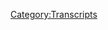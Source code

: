 {{DEFAULTSORT:
    #_TRANSCRIPT_0886:More Like Jimmy Bore, Part 2
}}{{Transcript
    | title         = [[886: More Like Jimmy Bore, Part 2]]
    | caption       = [https://knowledgefight.libsyn.com/886-more-like-jimmy-bore-part-2 Listen to this episode on Libsyn]
    | episodeNumber = [[886: More Like Jimmy Bore, Part 2|886]]
    | length        = 02:41:53
}}

{{MessageBox
    | header     = Warning: Bot Generated Content
    | text       = This transcript was automatically generated by transcription software and likely contains many mistakes and misattributions. Please check the audio for definitive quotes, attribution, and context.
    | image      = N3yvass4myg91.webp
    | imagewidth = 50px
    | id         = warning
}}

{{TranscriptBlock
    | name      = Unknown Speaker
    | timestamp = 00:00:00.000
    | text      = I'm sick of them posing as if they're the good guys, saying we are the bad guys, a knowledge
}}

{{TranscriptBlock
    | name      = Unknown Speaker
    | timestamp = 00:00:23.359
    | text      = fight.
}}

{{TranscriptBlock
    | name      = Unknown Speaker
    | timestamp = 00:00:24.359
    | text      = I'm sick of them posing as if they're the good guys, saying we are the bad guys, a knowledge
}}

{{TranscriptBlock
    | name      = Unknown Speaker
    | timestamp = 00:00:38.460
    | text      = fight.
}}

{{TranscriptBlock
    | name      = Unknown Speaker
    | timestamp = 00:00:39.460
    | text      = Dan and Jory, knowledge fight.
}}

{{TranscriptBlock
    | name      = Unknown Speaker
    | timestamp = 00:00:40.460
    | text      = Need, need money.
}}

{{TranscriptBlock
    | name      = Unknown Speaker
    | timestamp = 00:00:41.460
    | text      = Andy and Candice, Andy and Candice.
}}

{{TranscriptBlock
    | name      = Unknown Speaker
    | timestamp = 00:00:42.460
    | text      = Stop it.
}}

{{TranscriptBlock
    | name      = Unknown Speaker
    | timestamp = 00:00:43.460
    | text      = Andy and Candice, Andy and Candice.
}}

{{TranscriptBlock
    | name      = Unknown Speaker
    | timestamp = 00:00:44.460
    | text      = It's time to pray.
}}

{{TranscriptBlock
    | name      = Unknown Speaker
    | timestamp = 00:00:45.460
    | text      = Andy and Candice you're on the air.
}}

{{TranscriptBlock
    | name      = Unknown Speaker
    | timestamp = 00:00:46.460
    | text      = Thanks for holding us.
}}

{{TranscriptBlock
    | name      = Unknown Speaker
    | timestamp = 00:00:47.460
    | text      = Hello Alex.
}}

{{TranscriptBlock
    | name      = Unknown Speaker
    | timestamp = 00:00:48.460
    | text      = I'm a Osisian color.
}}

{{TranscriptBlock
    | name      = Unknown Speaker
    | timestamp = 00:00:49.460
    | text      = I'm a huge fan.
}}

{{TranscriptBlock
    | name      = Unknown Speaker
    | timestamp = 00:00:50.460
    | text      = I love your work.
}}

{{TranscriptBlock
    | name      = Unknown Speaker
    | timestamp = 00:00:51.460
    | text      = Knowledge fight.
}}

{{TranscriptBlock
    | name      = Unknown Speaker
    | timestamp = 00:00:52.460
    | text      = Knowledgefight. Knowledgefight.com. I love you. Hey everybody, welcome back to Knowledgefight.
}}

{{TranscriptBlock
    | name      = Unknown Speaker
    | timestamp = 00:01:01.020
    | text      = I'm Dan. I'm Jordan. We're a couple dudes. I'd like to sit around and worship at the
}}

{{TranscriptBlock
    | name      = Unknown Speaker
    | timestamp = 00:01:03.960
    | text      = altar of Selene and talk a little bit about Alex Jones. Oh, indeed we are. Dan. Jordan.
}}

{{TranscriptBlock
    | name      = Unknown Speaker
    | timestamp = 00:01:08.060
    | text      = Dan. Jordan. Quick question for you. What's up? What's your bright spot today, buddy?
}}

{{TranscriptBlock
    | name      = Unknown Speaker
    | timestamp = 00:01:11.140
    | text      = Well, my bright spot today I've already actually talked to you a little bit about. Yes. I watched
}}

{{TranscriptBlock
    | name      = Unknown Speaker
    | timestamp = 00:01:14.420
    | text      = the entire first season of Traders. On my recommendation. I had it recommended before
}}

{{TranscriptBlock
    | name      = Unknown Speaker
    | timestamp = 00:01:19.459
    | text      = as well. That's true. That's true. And it first came to my attention. My headphones
}}

{{TranscriptBlock
    | name      = Unknown Speaker
    | timestamp = 00:01:24.379
    | text      = have now come unplugged. Oh, they're in the wrong ear. They're in the wrong ear, buddy.
}}

{{TranscriptBlock
    | name      = Unknown Speaker
    | timestamp = 00:01:28.219
    | text      = You keep them in your right ear. This is what happens when you switch headphones, all right?
}}

{{TranscriptBlock
    | name      = Unknown Speaker
    | timestamp = 00:01:32.540
    | text      = You think you've got to put it in the left ear, but it goes in the right. And here we
}}

{{TranscriptBlock
    | name      = Unknown Speaker
    | timestamp = 00:01:36.400
    | text      = are. Change is wrong. So now I've got the left ear headphone over my right ear. It's
}}

{{TranscriptBlock
    | name      = Unknown Speaker
    | timestamp = 00:01:43.219
    | text      = backwards now. Oh my God, you're killing me. Yeah, but now it has to be because the cord
}}

{{TranscriptBlock
    | name      = Unknown Speaker
    | timestamp = 00:01:47.159
    | text      = has to be over here. There's no way around it. Yeah, it has to be. So no, I first heard
}}

{{TranscriptBlock
    | name      = Unknown Speaker
    | timestamp = 00:01:51.540
    | text      = of the show, I think because I heard that Parvati from Survivor was going to be on season
}}

{{TranscriptBlock
    | name      = Unknown Speaker
    | timestamp = 00:01:57.180
    | text      = two. And so I was like, what's this now? What's this show? And so I had it in my mind, but
}}

{{TranscriptBlock
    | name      = Unknown Speaker
    | timestamp = 00:02:02.540
    | text      = then I think it was your recommendation that might've put me over the edge. Sure. But yeah,
}}

{{TranscriptBlock
    | name      = Unknown Speaker
    | timestamp = 00:02:06.060
    | text      = I watched all of it. It's fine. Good. Alan Cumming. He's good. Doesn't get better. He's
}}

{{TranscriptBlock
    | name      = Unknown Speaker
    | timestamp = 00:02:10.780
    | text      = good. Doesn't get better. Snazzy dress. I could listen to him say murder about 300 times
}}

{{TranscriptBlock
    | name      = Unknown Speaker
    | timestamp = 00:02:16.259
    | text      = a night. Yeah. And he can, you know, you can tell a lot of the times when someone isn't
}}

{{TranscriptBlock
    | name      = Unknown Speaker
    | timestamp = 00:02:20.740
    | text      = enjoying hosting a show and he's having a blast. Yeah. There's, there's some time, you
}}

{{TranscriptBlock
    | name      = Unknown Speaker
    | timestamp = 00:02:25.180
    | text      = know, like with that 007 show where Brian Cox was clearly like, you are paying me way
}}

{{TranscriptBlock
    | name      = Unknown Speaker
    | timestamp = 00:02:30.900
    | text      = too much money to use zero amount of my talent on this. Fuck it. Let's ride. And it's the
}}

{{TranscriptBlock
    | name      = Unknown Speaker
    | timestamp = 00:02:36.139
    | text      = same, it's the same thing. Cause in that show, Brian Cox did these like cinematic weird like
}}

{{TranscriptBlock
    | name      = Unknown Speaker
    | timestamp = 00:02:40.819
    | text      = for no reason. Yeah. There would be so many reaction shots of him looking to the camera
}}

{{TranscriptBlock
    | name      = Unknown Speaker
    | timestamp = 00:02:44.939
    | text      = and being like, you didn't say anything. And in this one, Alan Cumming is using all of
}}

{{TranscriptBlock
    | name      = Unknown Speaker
    | timestamp = 00:02:50.699
    | text      = his like ability to seduce a camera. 100%. Yes. It's great. It is fun. You can't take
}}

{{TranscriptBlock
    | name      = Unknown Speaker
    | timestamp = 00:02:59.020
    | text      = your eyes off. My favorite thing about it. One of the people on the show, Christian is
}}

{{TranscriptBlock
    | name      = Unknown Speaker
    | timestamp = 00:03:02.740
    | text      = what I described to you as big Nick Rowley energy. Yep. Reminded me very, very much of
}}

{{TranscriptBlock
    | name      = Unknown Speaker
    | timestamp = 00:03:07.139
    | text      = a dear old friend from the standup days. And then the other thing that is great about the
}}

{{TranscriptBlock
    | name      = Unknown Speaker
    | timestamp = 00:03:12.659
    | text      = show that other reality shows should learn from is it's tight. It is tight. That's true.
}}

{{TranscriptBlock
    | name      = Unknown Speaker
    | timestamp = 00:03:19.379
    | text      = They never have that much time to sit around and do nothing. Like the schedule of how the
}}

{{TranscriptBlock
    | name      = Unknown Speaker
    | timestamp = 00:03:25.259
    | text      = show runs is like, this is happening today. We got to bang it out in a week, man. Someone's
}}

{{TranscriptBlock
    | name      = Unknown Speaker
    | timestamp = 00:03:29.860
    | text      = getting murdered tonight and then we're starting over. There's no days off. You don't have
}}

{{TranscriptBlock
    | name      = Unknown Speaker
    | timestamp = 00:03:35.620
    | text      = reshoots. That really helps. Yeah. Because as much as I like the challenge and you know,
}}

{{TranscriptBlock
    | name      = Unknown Speaker
    | timestamp = 00:03:40.379
    | text      = some of these other shows, there's a lot of fat. There's a lot of fat that could be trimmed
}}

{{TranscriptBlock
    | name      = Unknown Speaker
    | timestamp = 00:03:44.699
    | text      = and there's really, you know, the pace really helps keep people on their toes. It's a mystery
}}

{{TranscriptBlock
    | name      = Unknown Speaker
    | timestamp = 00:03:50.219
    | text      = type show. They're trying to solve who are the traders among them. And so there should
}}

{{TranscriptBlock
    | name      = Unknown Speaker
    | timestamp = 00:03:54.539
    | text      = be that pressure cooker aspect of it. Totally. And I think that that was wise of them, even
}}

{{TranscriptBlock
    | name      = Unknown Speaker
    | timestamp = 00:03:58.780
    | text      = if it is probably a budgetary concern. I think it's, I think it's also partly the game concern
}}

{{TranscriptBlock
    | name      = Unknown Speaker
    | timestamp = 00:04:03.379
    | text      = because they all have to go home to separate. It's like a jury. They all have to be sequestered
}}

{{TranscriptBlock
    | name      = Unknown Speaker
    | timestamp = 00:04:08.340
    | text      = at the end of every night. Otherwise the three main care or the three traders don't get to
}}

{{TranscriptBlock
    | name      = Unknown Speaker
    | timestamp = 00:04:12.340
    | text      = be there. Right. Right. So you don't have all that time of like, you know, Johnny Bananas
}}

{{TranscriptBlock
    | name      = Unknown Speaker
    | timestamp = 00:04:16.459
    | text      = in a bunk bed with wearing half a shirt, looking at four different people arguing about shit.
}}

{{TranscriptBlock
    | name      = Unknown Speaker
    | timestamp = 00:04:21.620
    | text      = Right. You know, and it's like, no, they're at their hotel going, I wonder what's going
}}

{{TranscriptBlock
    | name      = Unknown Speaker
    | timestamp = 00:04:25.060
    | text      = to happen. Am I going to get murdered tonight? Speaking of which, yeah. Johnny Bananas is
}}

{{TranscriptBlock
    | name      = Unknown Speaker
    | timestamp = 00:04:29.019
    | text      = on the next season that starts soon. He is not on the next year. You are joking. CT and
}}

{{TranscriptBlock
    | name      = Unknown Speaker
    | timestamp = 00:04:34.819
    | text      = Johnny Bananas are both on season two. You are fucking with me. They announced the cast
}}

{{TranscriptBlock
    | name      = Unknown Speaker
    | timestamp = 00:04:40.699
    | text      = and they have no more normies. The first season was half reality show celebrities and half
}}

{{TranscriptBlock
    | name      = Unknown Speaker
    | timestamp = 00:04:46.220
    | text      = normal people. And I think that actually was a good blend, but apparently this time it's
}}

{{TranscriptBlock
    | name      = Unknown Speaker
    | timestamp = 00:04:50.819
    | text      = all the celebrity types. No shit. And so you got CT and Johnny Bananas, both from the challenge.
}}

{{TranscriptBlock
    | name      = Unknown Speaker
    | timestamp = 00:04:57.160
    | text      = You got Parvati from Survivor. Oh, I thought, okay. So I thought the new season, I thought
}}

{{TranscriptBlock
    | name      = Unknown Speaker
    | timestamp = 00:05:02.939
    | text      = there was a new season that was happening right now. It starts on the 12th. See, there's
}}

{{TranscriptBlock
    | name      = Unknown Speaker
    | timestamp = 00:05:07.360
    | text      = a new season in the UK that's happening right now. I thought was the same show. There's
}}

{{TranscriptBlock
    | name      = Unknown Speaker
    | timestamp = 00:05:13.220
    | text      = a different host obviously. And it took me a hundred hours to figure out that that one's
}}

{{TranscriptBlock
    | name      = Unknown Speaker
    | timestamp = 00:05:16.899
    | text      = in Scotland. This one takes place in Arkansas. Exactly. It's like they're both set in the
}}

{{TranscriptBlock
    | name      = Unknown Speaker
    | timestamp = 00:05:21.660
    | text      = same castle. Yeah. The budgetary concerns, budgetary concerns for sure. Um, but yeah,
}}

{{TranscriptBlock
    | name      = Unknown Speaker
    | timestamp = 00:05:26.600
    | text      = so I'm excited about that. CT, Johnny Bananas, Sandra Parvati. I don't know who a lot of
}}

{{TranscriptBlock
    | name      = Unknown Speaker
    | timestamp = 00:05:32.139
    | text      = these other people are from shows I've never watched, but a lot of real housewives. I think,
}}

{{TranscriptBlock
    | name      = Unknown Speaker
    | timestamp = 00:05:36.819
    | text      = I think Johnny's a trader. I swear to God, I think he's a piece of shit. I've known this
}}

{{TranscriptBlock
    | name      = Unknown Speaker
    | timestamp = 00:05:41.180
    | text      = guy for 25 fucking years. My mind reels to imagine like CT as a trader or as not. He's,
}}

{{TranscriptBlock
    | name      = Unknown Speaker
    | timestamp = 00:05:49.660
    | text      = he's going to be gone fast. If he is a trader, the moment where he takes off his hood in
}}

{{TranscriptBlock
    | name      = Unknown Speaker
    | timestamp = 00:05:56.060
    | text      = the little dungeon area, that'll be the best. Everyone will turn and be like, what the fuck
}}

{{TranscriptBlock
    | name      = Unknown Speaker
    | timestamp = 00:05:59.860
    | text      = are you doing? Now here's the thing. We're talking about this for too long, but way too
}}

{{TranscriptBlock
    | name      = Unknown Speaker
    | timestamp = 00:06:03.540
    | text      = long. I do think it would be fascinating to have this show exist when CT was a violent
}}

{{TranscriptBlock
    | name      = Unknown Speaker
    | timestamp = 00:06:08.980
    | text      = drunk. So he's one of the traders, but he keeps getting into fights and he seriously
}}

{{TranscriptBlock
    | name      = Unknown Speaker
    | timestamp = 00:06:13.660
    | text      = murdered somebody. Yeah. Anyway, what's your bright spot? My bright spot. I was a, I was
}}

{{TranscriptBlock
    | name      = Unknown Speaker
    | timestamp = 00:06:18.699
    | text      = kindly asked to be a guest on a podcast called book cult, uh, by Sidney with Sidney and Delaney.
}}

{{TranscriptBlock
    | name      = Unknown Speaker
    | timestamp = 00:06:26.579
    | text      = They were very, very nice. I thought you were on Marin. No, they wanted to talk about my
}}

{{TranscriptBlock
    | name      = Unknown Speaker
    | timestamp = 00:06:30.519
    | text      = book inexplicably. I think they were going through the 10 worst authors and I was number
}}

{{TranscriptBlock
    | name      = Unknown Speaker
    | timestamp = 00:06:35.540
    | text      = one. Look at this false modesty. 2024. Uh, so it's not false modesty. It was negative
}}

{{TranscriptBlock
    | name      = Unknown Speaker
    | timestamp = 00:06:41.459
    | text      = self-talk. It was really nice. It was a, it was really nice. They, they had found our
}}

{{TranscriptBlock
    | name      = Unknown Speaker
    | timestamp = 00:06:46.420
    | text      = show, uh, but recently, so it wasn't a, and one of them read my book without knowing who
}}

{{TranscriptBlock
    | name      = Unknown Speaker
    | timestamp = 00:06:51.259
    | text      = I was at all. So that was like, Oh, that's great. Get some unfiltered criticism and you
}}

{{TranscriptBlock
    | name      = Unknown Speaker
    | timestamp = 00:06:56.899
    | text      = know what? Okay. Is good enough for me. Hey, we all aspire for, okay. Perfect is the enemy
}}

{{TranscriptBlock
    | name      = Unknown Speaker
    | timestamp = 00:07:03.100
    | text      = of good. Perfect is the enemy of good and good is going to get murdered by. Okay. That's
}}

{{TranscriptBlock
    | name      = Unknown Speaker
    | timestamp = 00:07:07.660
    | text      = how it's going to be. That's 2024 buddy. Okay. It's going to get murdered by CT when he's
}}

{{TranscriptBlock
    | name      = Unknown Speaker
    | timestamp = 00:07:12.100
    | text      = a trader. Oh man. I see bananas. We got to get bananas out of here. I can't do a CT.
}}

{{TranscriptBlock
    | name      = Unknown Speaker
    | timestamp = 00:07:19.660
    | text      = That'd be great. Um, so Jordan, today we've got an episode to go over and this is a day
}}

{{TranscriptBlock
    | name      = Unknown Speaker
    | timestamp = 00:07:25.899
    | text      = of wrapping up loose ends, if you will. Okay. Um, unfortunately that means that I found
}}

{{TranscriptBlock
    | name      = Unknown Speaker
    | timestamp = 00:07:31.699
    | text      = the rest of the Jimmy Dore audio and I decided we are kind of leaving a dangling thread there
}}

{{TranscriptBlock
    | name      = Unknown Speaker
    | timestamp = 00:07:38.220
    | text      = and I don't want it to be like a hundred episodes from now. Like whatever happened to that?
}}

{{TranscriptBlock
    | name      = Unknown Speaker
    | timestamp = 00:07:42.819
    | text      = So let's go ahead. Let's get done with it. Yeah. Some stupid fucking shit. But here we
}}

{{TranscriptBlock
    | name      = Unknown Speaker
    | timestamp = 00:07:48.300
    | text      = go. I'm looking forward to 2026 when we finally get to reset Wars. Uh, that might be sooner
}}

{{TranscriptBlock
    | name      = Unknown Speaker
    | timestamp = 00:07:53.680
    | text      = than you think. Might be sooner than you think. Uh, I'll leave it at that. Okay. As Alex likes
}}

{{TranscriptBlock
    | name      = Unknown Speaker
    | timestamp = 00:07:57.740
    | text      = to say. All right. Um, but uh, before we get down to business on this episode, let's say
}}

{{TranscriptBlock
    | name      = Unknown Speaker
    | timestamp = 00:08:01.379
    | text      = hello to some new walks. That's a great idea. So first, Sam C, thank you so much. You are
}}

{{TranscriptBlock
    | name      = Unknown Speaker
    | timestamp = 00:08:04.899
    | text      = now a policy wonk. I'm a policy wonk. Thank you very much. Thank you. Next, go home and
}}

{{TranscriptBlock
    | name      = Unknown Speaker
    | timestamp = 00:08:08.620
    | text      = tell your mother you're a grifter. Thank you so much. You're now a policy wonk. I'm a policy
}}

{{TranscriptBlock
    | name      = Unknown Speaker
    | timestamp = 00:08:12.220
    | text      = wonk. Thank you very much. Thank you. Next, Dawson, a donation has been made in your name
}}

{{TranscriptBlock
    | name      = Unknown Speaker
    | timestamp = 00:08:16.180
    | text      = to the trans human fund by T. Congratulations. Thank you so much. You're now a policy wonk.
}}

{{TranscriptBlock
    | name      = Unknown Speaker
    | timestamp = 00:08:20.939
    | text      = I'm a policy wonk. Thank you very much. Thank you. Next. Hey, Scott with a K Olson. Are
}}

{{TranscriptBlock
    | name      = Unknown Speaker
    | timestamp = 00:08:25.579
    | text      = you listening yet? Those were all capital letters. Oh yeah. Uh, love Jay. Thank you
}}

{{TranscriptBlock
    | name      = Unknown Speaker
    | timestamp = 00:08:29.259
    | text      = so much. You're now a policy wonk. I'm a policy wonk. Thank you very much. Thank you. Next.
}}

{{TranscriptBlock
    | name      = Unknown Speaker
    | timestamp = 00:08:33.220
    | text      = Uh, Dan and Jordan stop saying Sharia law. It's cringed signed a Muslim. Thank you so
}}

{{TranscriptBlock
    | name      = Unknown Speaker
    | timestamp = 00:08:37.940
    | text      = much. You're now a policy wonk. I'm a policy wonk. Thank you very much. Do we say Sharia
}}

{{TranscriptBlock
    | name      = Unknown Speaker
    | timestamp = 00:08:41.940
    | text      = law a lot? I don't think, I think only in the context of whenever crazy people say it.
}}

{{TranscriptBlock
    | name      = Unknown Speaker
    | timestamp = 00:08:46.659
    | text      = So I don't think we're actually talking about the real thing ever. I'll be more mindful.
}}

{{TranscriptBlock
    | name      = Unknown Speaker
    | timestamp = 00:08:51.100
    | text      = I guess I didn't know that we don't need to. I don't need to know time. We also got a technocrat
}}

{{TranscriptBlock
    | name      = Unknown Speaker
    | timestamp = 00:08:56.019
    | text      = in the mix. Jordan. So thank you so much too. My wife's name is Jordan and her dad's name
}}

{{TranscriptBlock
    | name      = Unknown Speaker
    | timestamp = 00:08:59.580
    | text      = is Dan. So she's always looking up when I play this podcast in the car. Thank you so
}}

{{TranscriptBlock
    | name      = Unknown Speaker
    | timestamp = 00:09:02.820
    | text      = much. You're now a technocrat. I'm a policy wonk. Someone, someone sodomites sent me a
}}

{{TranscriptBlock
    | name      = Unknown Speaker
    | timestamp = 00:09:10.220
    | text      = bucket of poop. Daddy shark, bam, bam, bam, bam. Jar Jar Binks has a Caribbean black accent.
}}

{{TranscriptBlock
    | name      = Unknown Speaker
    | timestamp = 00:09:17.820
    | text      = He's a loser. Little, little titty baby. I don't want to hate black people. I renounce
}}

{{TranscriptBlock
    | name      = Unknown Speaker
    | timestamp = 00:09:22.980
    | text      = Jesus Christ. Thank you so much. Thank you very much. And now I'm getting very self-conscious
}}

{{TranscriptBlock
    | name      = Unknown Speaker
    | timestamp = 00:09:26.860
    | text      = about how we talked about, uh, the traders for a very long time and maybe didn't give
}}

{{TranscriptBlock
    | name      = Unknown Speaker
    | timestamp = 00:09:31.360
    | text      = a good enough plug for that podcast that you were on. What was the name of it again? Just
}}

{{TranscriptBlock
    | name      = Unknown Speaker
    | timestamp = 00:09:35.860
    | text      = in case people are like, I don't want to go back 20 seconds. Book B O O okay. Cult, a
}}

{{TranscriptBlock
    | name      = Unknown Speaker
    | timestamp = 00:09:42.940
    | text      = cult, a cult all available wherever you get your finest podcasts with Sydney and Delaney.
}}

{{TranscriptBlock
    | name      = Unknown Speaker
    | timestamp = 00:09:48.220
    | text      = So something that is unfortunately also probably on a various podcast platforms is Jimmy doors.
}}

{{TranscriptBlock
    | name      = Unknown Speaker
    | timestamp = 00:09:54.580
    | text      = We talked about, uh, our first episode of 20, 24 was, uh, getting into the old door,
}}

{{TranscriptBlock
    | name      = Unknown Speaker
    | timestamp = 00:10:01.100
    | text      = swinging the door opens and uh, now it's time to slam the door shut. I do think so. I do
}}

{{TranscriptBlock
    | name      = Unknown Speaker
    | timestamp = 00:10:07.940
    | text      = think so. I w I was left curious, but not really like hungry for more. Sure. After the
}}

{{TranscriptBlock
    | name      = Unknown Speaker
    | timestamp = 00:10:14.059
    | text      = hour and 15 minute or so version that I had heard of their interview, which I went into
}}

{{TranscriptBlock
    | name      = Unknown Speaker
    | timestamp = 00:10:20.120
    | text      = thinking was the whole thing. Yeah. Uh, but I was able to find the rest of it and I don't
}}

{{TranscriptBlock
    | name      = Unknown Speaker
    | timestamp = 00:10:24.460
    | text      = know if it's unedited, like it's what Jimmy put out on his YouTube page. So I'm not sure.
}}

{{TranscriptBlock
    | name      = Unknown Speaker
    | timestamp = 00:10:30.100
    | text      = It seems about the like, we're going to start up at about an hour and 15 and that's about
}}

{{TranscriptBlock
    | name      = Unknown Speaker
    | timestamp = 00:10:35.779
    | text      = where the first one ended. So it's about right. Yeah. There are little things like, um, the
}}

{{TranscriptBlock
    | name      = Unknown Speaker
    | timestamp = 00:10:41.340
    | text      = part before the introduction in the, our first episode where Alex saying, I only drink what
}}

{{TranscriptBlock
    | name      = Unknown Speaker
    | timestamp = 00:10:45.940
    | text      = you spit in my mouth. Sure. That is cut out. So it's cleaned up a little, leaves, it leaves
}}

{{TranscriptBlock
    | name      = Unknown Speaker
    | timestamp = 00:10:50.820
    | text      = open like the possibility that some things were like brushed up a little bit just fine.
}}

{{TranscriptBlock
    | name      = Unknown Speaker
    | timestamp = 00:10:55.379
    | text      = Um, but either way, uh, we start, uh, I don't know, I don't think this is the same topic
}}

{{TranscriptBlock
    | name      = Unknown Speaker
    | timestamp = 00:11:01.659
    | text      = they were covering. That's left off. Um, but complaining, uh, about homelessness. If you
}}

{{TranscriptBlock
    | name      = Unknown Speaker
    | timestamp = 00:11:07.580
    | text      = remember a couple of weeks ago, Gigi and Ping visited San Francisco. And if you've ever
}}

{{TranscriptBlock
    | name      = Unknown Speaker
    | timestamp = 00:11:11.899
    | text      = been to San Francisco, there's homeless people everywhere. Well, they cleaned that up for
}}

{{TranscriptBlock
    | name      = Unknown Speaker
    | timestamp = 00:11:15.580
    | text      = Gigi and Ping to come there. And just like, so a couple of years ago, Gavin Newsom announced
}}

{{TranscriptBlock
    | name      = Unknown Speaker
    | timestamp = 00:11:20.700
    | text      = that there was a $40 billion surplus. You can put Alex up. There was a $40 billion surplus
}}

{{TranscriptBlock
    | name      = Unknown Speaker
    | timestamp = 00:11:25.340
    | text      = in California. And I was like, well, I bet he's going to clean up homelessness and he's
}}

{{TranscriptBlock
    | name      = Unknown Speaker
    | timestamp = 00:11:30.419
    | text      = going to give people healthcare and they did nothing. They did nothing with that $40 billion.
}}

{{TranscriptBlock
    | name      = Unknown Speaker
    | timestamp = 00:11:35.220
    | text      = And now they're saying it's all gone and I don't know. And no one knows where it went.
}}

{{TranscriptBlock
    | name      = Unknown Speaker
    | timestamp = 00:11:39.460
    | text      = And so we know that they could clean, they could end homelessness in America for a fraction
}}

{{TranscriptBlock
    | name      = Unknown Speaker
    | timestamp = 00:11:44.940
    | text      = of the money that they sent to Ukraine at the blink of an eye and restarted. And that's
}}

{{TranscriptBlock
    | name      = Unknown Speaker
    | timestamp = 00:11:49.580
    | text      = right. They could have fixed it four or five times over and they could have sent everybody
}}

{{TranscriptBlock
    | name      = Unknown Speaker
    | timestamp = 00:11:53.940
    | text      = to college for free. They won't do any of that. So it's it's I'm developing this theory
}}

{{TranscriptBlock
    | name      = Unknown Speaker
    | timestamp = 00:11:58.759
    | text      = that they're wanting us to be on edge and they want us, just like Tucker had talked
}}

{{TranscriptBlock
    | name      = Unknown Speaker
    | timestamp = 00:12:04.059
    | text      = about it when he was on our show, they want you to when you go to the 7-Eleven, you have
}}

{{TranscriptBlock
    | name      = Unknown Speaker
    | timestamp = 00:12:08.039
    | text      = to step over a homeless person and everything's locked up behind cages and you're going to
}}

{{TranscriptBlock
    | name      = Unknown Speaker
    | timestamp = 00:12:12.419
    | text      = get a crazy person screaming at you so that you will welcome authoritarianism. Right.
}}

{{TranscriptBlock
    | name      = Unknown Speaker
    | timestamp = 00:12:17.000
    | text      = Just like with the terrorist attack on 9-Eleven did, we became a surveillance state. People
}}

{{TranscriptBlock
    | name      = Unknown Speaker
    | timestamp = 00:12:21.039
    | text      = gave up their freedoms. By the way, the Patriot Act was on a shelf for years. They were waiting
}}

{{TranscriptBlock
    | name      = Unknown Speaker
    | timestamp = 00:12:25.659
    | text      = to implement that. And so people just forgot that every email, every text, every phone
}}

{{TranscriptBlock
    | name      = Unknown Speaker
    | timestamp = 00:12:31.460
    | text      = call they make is being recorded and taken and categorized and collected by the government.
}}

{{TranscriptBlock
    | name      = Unknown Speaker
    | timestamp = 00:12:38.500
    | text      = And so I've tried this. I'm starting to develop a story like so. They keep saying that Trump
}}

{{TranscriptBlock
    | name      = Unknown Speaker
    | timestamp = 00:12:43.460
    | text      = and Trump are going to start a civil war. The people starting a civil war, the corporate
}}

{{TranscriptBlock
    | name      = Unknown Speaker
    | timestamp = 00:12:47.360
    | text      = media, which are beholden to a handful of billionaires, which are beholden to no country.
}}

{{TranscriptBlock
    | name      = Unknown Speaker
    | timestamp = 00:12:53.179
    | text      = And they it's like they want us fighting. They want to set each other's throats. They
}}

{{TranscriptBlock
    | name      = Unknown Speaker
    | timestamp = 00:12:56.580
    | text      = want homelessness here. That's why they won't fix it. They want everybody to be on edge
}}

{{TranscriptBlock
    | name      = Unknown Speaker
    | timestamp = 00:13:00.539
    | text      = and afraid. So just off the bat, I'd like to say the Jimmy's theory is dumb, but it's
}}

{{TranscriptBlock
    | name      = Unknown Speaker
    | timestamp = 00:13:04.740
    | text      = right in line with him becoming more and more a part of a community of people who like to
}}

{{TranscriptBlock
    | name      = Unknown Speaker
    | timestamp = 00:13:07.779
    | text      = craft dumb theories, which seems to be his career trajectory. He'll fit in fine with
}}

{{TranscriptBlock
    | name      = Unknown Speaker
    | timestamp = 00:13:11.480
    | text      = these guys. So she visited San Francisco recently as part of a meeting for the summit for the
}}

{{TranscriptBlock
    | name      = Unknown Speaker
    | timestamp = 00:13:17.059
    | text      = Asia Pacific Economic Cooperation or APEC. And in advance of that, a couple of spots
}}

{{TranscriptBlock
    | name      = Unknown Speaker
    | timestamp = 00:13:22.159
    | text      = that were frequented by people experiencing homelessness would congregate. Those got cleared
}}

{{TranscriptBlock
    | name      = Unknown Speaker
    | timestamp = 00:13:27.500
    | text      = out. This was achieved partially by opening up a small number of additional shelter beds,
}}

{{TranscriptBlock
    | name      = Unknown Speaker
    | timestamp = 00:13:32.120
    | text      = but also by stepping up arrests for drug related crime and by pushing the unhoused people away
}}

{{TranscriptBlock
    | name      = Unknown Speaker
    | timestamp = 00:13:36.879
    | text      = from these areas that were near where Xi and other world leaders would be meeting. I don't
}}

{{TranscriptBlock
    | name      = Unknown Speaker
    | timestamp = 00:13:42.059
    | text      = think that Jimmy is suggesting that they solved the problem of homelessness in order to impress
}}

{{TranscriptBlock
    | name      = Unknown Speaker
    | timestamp = 00:13:46.620
    | text      = Xi, but his messaging is very convoluted here. I understand that he thinks it's hypocritical
}}

{{TranscriptBlock
    | name      = Unknown Speaker
    | timestamp = 00:13:51.340
    | text      = to just do this in order to not look bad in front of another world leader, but does he
}}

{{TranscriptBlock
    | name      = Unknown Speaker
    | timestamp = 00:13:55.139
    | text      = support the kind of tactics that were used to put a band-aid on this issue? Like, I feel
}}

{{TranscriptBlock
    | name      = Unknown Speaker
    | timestamp = 00:13:58.919
    | text      = like he shouldn't, but I'm left unclear. So one thing about this clip that I want to highlight
}}

{{TranscriptBlock
    | name      = Unknown Speaker
    | timestamp = 00:14:03.419
    | text      = is how it illustrates that Jimmy is a person who's prone to bouts of impotent non-curiosity.
}}

{{TranscriptBlock
    | name      = Unknown Speaker
    | timestamp = 00:14:08.340
    | text      = He has questions that he assumes, you know, he thinks that no one has the answers to,
}}

{{TranscriptBlock
    | name      = Unknown Speaker
    | timestamp = 00:14:12.740
    | text      = which just results in him spewing and being angry about something that he assumes, like,
}}

{{TranscriptBlock
    | name      = Unknown Speaker
    | timestamp = 00:14:17.419
    | text      = why, why, why? No, like with the budget. Sure. The budget surplus. Sure, sure, sure, sure.
}}

{{TranscriptBlock
    | name      = Unknown Speaker
    | timestamp = 00:14:22.259
    | text      = He says that no one knows what that money was spent on, but if he was curious at all,
}}

{{TranscriptBlock
    | name      = Unknown Speaker
    | timestamp = 00:14:26.779
    | text      = he could have found that answer very easily. Oh, because people do know what that money
}}

{{TranscriptBlock
    | name      = Unknown Speaker
    | timestamp = 00:14:30.019
    | text      = is. Oh yeah. In November, 2022, the head. You have to, there's an accountant. He works
}}

{{TranscriptBlock
    | name      = Unknown Speaker
    | timestamp = 00:14:34.500
    | text      = there. It's his job. But it's even simpler than that. The head of the California Department
}}

{{TranscriptBlock
    | name      = Unknown Speaker
    | timestamp = 00:14:38.100
    | text      = of Finance, H.D. Palmer was interviewed by Capitol Public Radio and he explained it fully
}}

{{TranscriptBlock
    | name      = Unknown Speaker
    | timestamp = 00:14:42.700
    | text      = quote. So the governor, when he was noting our surplus, said that this isn't going to
}}

{{TranscriptBlock
    | name      = Unknown Speaker
    | timestamp = 00:14:47.100
    | text      = go on forever. In the past in California, when we've been in good times, the governors
}}

{{TranscriptBlock
    | name      = Unknown Speaker
    | timestamp = 00:14:51.799
    | text      = and legislatures have thought this is going to go on forever and we can continue budgeting.
}}

{{TranscriptBlock
    | name      = Unknown Speaker
    | timestamp = 00:14:56.519
    | text      = In doing what we've done so far, thinking that we're going to be in good times for a
}}

{{TranscriptBlock
    | name      = Unknown Speaker
    | timestamp = 00:15:00.440
    | text      = number of years, it's turned out painfully not to be the case. The governor was very
}}

{{TranscriptBlock
    | name      = Unknown Speaker
    | timestamp = 00:15:04.980
    | text      = mindful of that back in May and he said, let's be smart about how we deal with a surplus.
}}

{{TranscriptBlock
    | name      = Unknown Speaker
    | timestamp = 00:15:10.059
    | text      = And the legislature agreed with him and they were smart in a couple of areas. They chose
}}

{{TranscriptBlock
    | name      = Unknown Speaker
    | timestamp = 00:15:14.059
    | text      = to pay down debt for prior years. They chose to build up our budget reserves. They chose
}}

{{TranscriptBlock
    | name      = Unknown Speaker
    | timestamp = 00:15:18.500
    | text      = to continue reducing our long term liabilities like pension obligations. And they chose to
}}

{{TranscriptBlock
    | name      = Unknown Speaker
    | timestamp = 00:15:23.379
    | text      = use a good chunk of the discretionary part of the surplus on one time spending as opposed
}}

{{TranscriptBlock
    | name      = Unknown Speaker
    | timestamp = 00:15:27.840
    | text      = to building a higher ongoing level of spending. And probably the best example of that in terms
}}

{{TranscriptBlock
    | name      = Unknown Speaker
    | timestamp = 00:15:32.259
    | text      = of one time spending is the $9.5 billion in inflation relief payments that have been going
}}

{{TranscriptBlock
    | name      = Unknown Speaker
    | timestamp = 00:15:37.120
    | text      = out this fall to a total of about 17 million Californians and are continuing to go out
}}

{{TranscriptBlock
    | name      = Unknown Speaker
    | timestamp = 00:15:42.059
    | text      = and will go out through the end of the year. That's provided some near term relief for
}}

{{TranscriptBlock
    | name      = Unknown Speaker
    | timestamp = 00:15:46.440
    | text      = Californians who've been hit hard by inflation, but that's a one time expenditure on a targeted
}}

{{TranscriptBlock
    | name      = Unknown Speaker
    | timestamp = 00:15:50.679
    | text      = program where we think it had a very helpful result. All of this was available information
}}

{{TranscriptBlock
    | name      = Unknown Speaker
    | timestamp = 00:15:55.899
    | text      = for Jimmy, but no one knows where any of this money went. You can disagree with the choices
}}

{{TranscriptBlock
    | name      = Unknown Speaker
    | timestamp = 00:16:00.700
    | text      = of how the state used the surplus, but just to pretend that it's a mystery and no one
}}

{{TranscriptBlock
    | name      = Unknown Speaker
    | timestamp = 00:16:04.019
    | text      = knows what happened to the money is intellectually dishonest and the mark of someone who doesn't
}}

{{TranscriptBlock
    | name      = Unknown Speaker
    | timestamp = 00:16:08.019
    | text      = really care so much about the stuff he's talking about and seems to just be looking for talking
}}

{{TranscriptBlock
    | name      = Unknown Speaker
    | timestamp = 00:16:11.639
    | text      = points to yell about. Also, Jimmy is saying that the government didn't spend the surplus
}}

{{TranscriptBlock
    | name      = Unknown Speaker
    | timestamp = 00:16:16.299
    | text      = on ending homelessness or giving people free health care or higher education. That's great.
}}

{{TranscriptBlock
    | name      = Unknown Speaker
    | timestamp = 00:16:20.620
    | text      = In my mind, those are great things to invest in, but he's talking to Alex Jones, someone
}}

{{TranscriptBlock
    | name      = Unknown Speaker
    | timestamp = 00:16:25.100
    | text      = who doesn't think the state should pay for any of that stuff. Alex believes that the
}}

{{TranscriptBlock
    | name      = Unknown Speaker
    | timestamp = 00:16:28.799
    | text      = only pain for any of that stuff is rank communism, and the state would only do it to make you
}}

{{TranscriptBlock
    | name      = Unknown Speaker
    | timestamp = 00:16:32.899
    | text      = reliant on them so they can more easily exterminate you. Unless the two of them address that ridiculous
}}

{{TranscriptBlock
    | name      = Unknown Speaker
    | timestamp = 00:16:37.740
    | text      = elephant in the room, their conversation doesn't make any sense. But back to Jimmy's theory
}}

{{TranscriptBlock
    | name      = Unknown Speaker
    | timestamp = 00:16:42.580
    | text      = about how the man or the globalists want you to be unhoused people around, so at the 7-11
}}

{{TranscriptBlock
    | name      = Unknown Speaker
    | timestamp = 00:16:47.620
    | text      = it keeps you on edge to accept authoritarianism. That's dumb, like I said. It's also very similar
}}

{{TranscriptBlock
    | name      = Unknown Speaker
    | timestamp = 00:16:53.559
    | text      = to a lot of the theories Alex has, and the similarity is dehumanization. The people
}}

{{TranscriptBlock
    | name      = Unknown Speaker
    | timestamp = 00:16:58.440
    | text      = experiencing homelessness aren't people to Jimmy, in the same way that refugees and asylum
}}

{{TranscriptBlock
    | name      = Unknown Speaker
    | timestamp = 00:17:01.980
    | text      = seekers aren't people to Alex. They're a weapon that some evil cabal is using against the
}}

{{TranscriptBlock
    | name      = Unknown Speaker
    | timestamp = 00:17:06.539
    | text      = good people, like Jimmy and Alex. If you buy into mentalities like this, you're far less
}}

{{TranscriptBlock
    | name      = Unknown Speaker
    | timestamp = 00:17:11.019
    | text      = likely to connect to the subject you're talking about with empathy, and more likely to tend
}}

{{TranscriptBlock
    | name      = Unknown Speaker
    | timestamp = 00:17:15.500
    | text      = toward paranoia and hostility. The problem of homelessness becomes something that's secondary
}}

{{TranscriptBlock
    | name      = Unknown Speaker
    | timestamp = 00:17:20.440
    | text      = to the larger problem you actually are focused on, which is the ways you imagine the man
}}

{{TranscriptBlock
    | name      = Unknown Speaker
    | timestamp = 00:17:25.099
    | text      = is secretly meddling to try and keep you on edge. Obviously this has the result of taking
}}

{{TranscriptBlock
    | name      = Unknown Speaker
    | timestamp = 00:17:30.640
    | text      = away your interest in working towards legislation that helps unhoused people, because ultimately
}}

{{TranscriptBlock
    | name      = Unknown Speaker
    | timestamp = 00:17:35.299
    | text      = what's the point? If you do that, the man is just going to find some other way to keep
}}

{{TranscriptBlock
    | name      = Unknown Speaker
    | timestamp = 00:17:38.900
    | text      = you on edge, so dealing with homelessness is really just rearranging deck chairs on
}}

{{TranscriptBlock
    | name      = Unknown Speaker
    | timestamp = 00:17:42.660
    | text      = the Titanic. Having this mindset is a very convenient way to continue to pretend that
}}

{{TranscriptBlock
    | name      = Unknown Speaker
    | timestamp = 00:17:46.420
    | text      = you have left-leaning politics, but allow your mind and everything you do to be consumed
}}

{{TranscriptBlock
    | name      = Unknown Speaker
    | timestamp = 00:17:50.420
    | text      = by conspiracism, which seems to be what's going on.
}}

{{TranscriptBlock
    | name      = Unknown Speaker
    | timestamp = 00:17:53.180
    | text      = I mean, all of these conversations from these people should have ended the moment somebody
}}

{{TranscriptBlock
    | name      = Unknown Speaker
    | timestamp = 00:18:00.099
    | text      = was like, hey, Elon, you can fix world hunger. And he was like, okay, I'll do it. And then
}}

{{TranscriptBlock
    | name      = Unknown Speaker
    | timestamp = 00:18:04.339
    | text      = they were like, you can do it for this money that you won't notice is gone. And he's like,
}}

{{TranscriptBlock
    | name      = Unknown Speaker
    | timestamp = 00:18:07.339
    | text      = I'll do it. And then he's just like, nah, I don't think I'm going to do it.
}}

{{TranscriptBlock
    | name      = Unknown Speaker
    | timestamp = 00:18:12.220
    | text      = If Elon Musk, by himself, already their hero, can end their problem that they're complaining
}}

{{TranscriptBlock
    | name      = Unknown Speaker
    | timestamp = 00:18:19.259
    | text      = about right now, without noticing a change in his bank account, then their arguments
}}

{{TranscriptBlock
    | name      = Unknown Speaker
    | timestamp = 00:18:25.220
    | text      = are nothing to me.
}}

{{TranscriptBlock
    | name      = Unknown Speaker
    | timestamp = 00:18:26.220
    | text      = Well, but also the other element that you have to encounter with that is that there
}}

{{TranscriptBlock
    | name      = Unknown Speaker
    | timestamp = 00:18:30.619
    | text      = wouldn't be oversight and governmental red tape to get through where Elon to do that.
}}

{{TranscriptBlock
    | name      = Unknown Speaker
    | timestamp = 00:18:35.579
    | text      = That's what I'm saying, yeah.
}}

{{TranscriptBlock
    | name      = Unknown Speaker
    | timestamp = 00:18:36.579
    | text      = Whereas any attempt to deal with these problems through government largesse and expenditure
}}

{{TranscriptBlock
    | name      = Unknown Speaker
    | timestamp = 00:18:43.099
    | text      = is going to be violently posed by people like Alex, who Jimmy is talking to. One of the
}}

{{TranscriptBlock
    | name      = Unknown Speaker
    | timestamp = 00:18:49.779
    | text      = big reasons why the government doesn't spend more money on the things that he wants them
}}

{{TranscriptBlock
    | name      = Unknown Speaker
    | timestamp = 00:18:54.339
    | text      = to, apparently, is because of the person he's talking to and the world that he represents.
}}

{{TranscriptBlock
    | name      = Unknown Speaker
    | timestamp = 00:18:58.740
    | text      = Also, I know they are sending money to Ukraine, but a lot of those giant figures here are
}}

{{TranscriptBlock
    | name      = Unknown Speaker
    | timestamp = 00:19:03.500
    | text      = like military equipment and stuff. So you don't need that here.
}}

{{TranscriptBlock
    | name      = Unknown Speaker
    | timestamp = 00:19:09.740
    | text      = But either way, Alex has a response to Jimmy's dumb theory.
}}

{{TranscriptBlock
    | name      = Unknown Speaker
    | timestamp = 00:19:14.059
    | text      = Let's hear it.
}}

{{TranscriptBlock
    | name      = Unknown Speaker
    | timestamp = 00:19:15.059
    | text      = And it's not a good response. It's not even a bad response. It's barely a response.
}}

{{TranscriptBlock
    | name      = Unknown Speaker
    | timestamp = 00:19:19.900
    | text      = All right.
}}

{{TranscriptBlock
    | name      = Unknown Speaker
    | timestamp = 00:19:20.900
    | text      = I really am an expert on this because I read the writings voluminously of kind of the high
}}

{{TranscriptBlock
    | name      = Unknown Speaker
    | timestamp = 00:19:25.819
    | text      = priest of these people that you all know are Hararis and folks. And so a lot goes into
}}

{{TranscriptBlock
    | name      = Unknown Speaker
    | timestamp = 00:19:31.059
    | text      = this. But at one level, you're 100% right, and there's some other levels to it, in my
}}

{{TranscriptBlock
    | name      = Unknown Speaker
    | timestamp = 00:19:36.980
    | text      = view. Klaus Schwab has said we want an angrier world. So they want you to see dystopia and
}}

{{TranscriptBlock
    | name      = Unknown Speaker
    | timestamp = 00:19:43.740
    | text      = pain. It was declassified. And since the 60s, the CIA wanted ugly art, ugly architecture,
}}

{{TranscriptBlock
    | name      = Unknown Speaker
    | timestamp = 00:19:49.259
    | text      = ugly culture, so that you would explore an uglier world and just get used to it and wouldn't
}}

{{TranscriptBlock
    | name      = Unknown Speaker
    | timestamp = 00:19:54.259
    | text      = demand beauty and wouldn't go along with art was bad in the 60s because they were about
}}

{{TranscriptBlock
    | name      = Unknown Speaker
    | timestamp = 00:20:02.460
    | text      = to end the experiment of America with all its problems and all the issues. It was the
}}

{{TranscriptBlock
    | name      = Unknown Speaker
    | timestamp = 00:20:07.779
    | text      = wild, wild west.
}}

{{TranscriptBlock
    | name      = Unknown Speaker
    | timestamp = 00:20:08.779
    | text      = What could we call the wild west?
}}

{{TranscriptBlock
    | name      = Unknown Speaker
    | timestamp = 00:20:10.420
    | text      = Sure.
}}

{{TranscriptBlock
    | name      = Unknown Speaker
    | timestamp = 00:20:11.420
    | text      = I don't want to sound like a broken record, but Alex absolutely does not read voluminously
}}

{{TranscriptBlock
    | name      = Unknown Speaker
    | timestamp = 00:20:14.940
    | text      = stuff by WEF figures like Schwab or Harari.
}}

{{TranscriptBlock
    | name      = Unknown Speaker
    | timestamp = 00:20:17.660
    | text      = Absolutely not.
}}

{{TranscriptBlock
    | name      = Unknown Speaker
    | timestamp = 00:20:18.660
    | text      = He knows a couple of out of context quotes from them that he's seen in memes, and he
}}

{{TranscriptBlock
    | name      = Unknown Speaker
    | timestamp = 00:20:21.779
    | text      = knows the extreme right-wing social media talking points that he uses his launching
}}

{{TranscriptBlock
    | name      = Unknown Speaker
    | timestamp = 00:20:25.059
    | text      = pads to rant. But he's never read any of their books.
}}

{{TranscriptBlock
    | name      = Unknown Speaker
    | timestamp = 00:20:27.819
    | text      = Klaus Schwab never said that he wanted to create an angrier world. Alex is lying about
}}

{{TranscriptBlock
    | name      = Unknown Speaker
    | timestamp = 00:20:31.819
    | text      = a CNBC interview he did in July 2020 that was given the headline, quote, WEF founder
}}

{{TranscriptBlock
    | name      = Unknown Speaker
    | timestamp = 00:20:37.099
    | text      = must prepare for an angrier world. The interview was about how the election was upcoming and
}}

{{TranscriptBlock
    | name      = Unknown Speaker
    | timestamp = 00:20:41.779
    | text      = we were in the earlier stages of the COVID crisis, and Schwab was predicting that the
}}

{{TranscriptBlock
    | name      = Unknown Speaker
    | timestamp = 00:20:45.160
    | text      = world would likely become more angry.
}}

{{TranscriptBlock
    | name      = Unknown Speaker
    | timestamp = 00:20:48.259
    | text      = The remedy that he proposes is greater dialogue among countries and stakeholders, as well
}}

{{TranscriptBlock
    | name      = Unknown Speaker
    | timestamp = 00:20:52.940
    | text      = as a push to provide equal access to things like the medical system. Since Jimmy is such
}}

{{TranscriptBlock
    | name      = Unknown Speaker
    | timestamp = 00:20:57.619
    | text      = a big Medicare-for-all guy, that should have been right up his alley. But you'll never
}}

{{TranscriptBlock
    | name      = Unknown Speaker
    | timestamp = 00:21:01.819
    | text      = know that was what Schwab was talking about if your main source of information is liars
}}

{{TranscriptBlock
    | name      = Unknown Speaker
    | timestamp = 00:21:05.319
    | text      = who make things up about headlines.
}}

{{TranscriptBlock
    | name      = Unknown Speaker
    | timestamp = 00:21:07.819
    | text      = There's nothing in any of Schwab nor Harari's book about a plot to create an angrier world.
}}

{{TranscriptBlock
    | name      = Unknown Speaker
    | timestamp = 00:21:13.359
    | text      = This is just something Alex has made up and decided to pretend is a real plan that Klaus
}}

{{TranscriptBlock
    | name      = Unknown Speaker
    | timestamp = 00:21:17.720
    | text      = Schwab has. It wasn't even on that album of his. Well, maybe it was.
}}

{{TranscriptBlock
    | name      = Unknown Speaker
    | timestamp = 00:21:21.140
    | text      = That is weird.
}}

{{TranscriptBlock
    | name      = Unknown Speaker
    | timestamp = 00:21:22.140
    | text      = Maybe it was, actually, in there.
}}

{{TranscriptBlock
    | name      = Unknown Speaker
    | timestamp = 00:21:23.140
    | text      = That would have been a great cut. I would have preferred that one.
}}

{{TranscriptBlock
    | name      = Unknown Speaker
    | timestamp = 00:21:26.019
    | text      = I wish that in that whole thing, that whole album of Schwab covers, one of them was just
}}

{{TranscriptBlock
    | name      = Unknown Speaker
    | timestamp = 00:21:33.619
    | text      = like the Limp Bizkit's Break Stuff, but all the lyrics were the same. All the other ones
}}

{{TranscriptBlock
    | name      = Unknown Speaker
    | timestamp = 00:21:40.279
    | text      = were parody songs about you will eat the bugs.
}}

{{TranscriptBlock
    | name      = Unknown Speaker
    | timestamp = 00:21:42.420
    | text      = That's just like, man, this is Klaus's favorite song. It's time to karaoke it.
}}

{{TranscriptBlock
    | name      = Unknown Speaker
    | timestamp = 00:21:47.359
    | text      = I think if Weird Al actually tried to do that album, it would go platinum. I think it'd
}}

{{TranscriptBlock
    | name      = Unknown Speaker
    | timestamp = 00:21:53.700
    | text      = be great. Weird Al as Klaus Schwab in...
}}

{{TranscriptBlock
    | name      = Unknown Speaker
    | timestamp = 00:21:58.859
    | text      = Again, the AI voice really ruined it.
}}

{{TranscriptBlock
    | name      = Unknown Speaker
    | timestamp = 00:22:01.940
    | text      = It really did.
}}

{{TranscriptBlock
    | name      = Unknown Speaker
    | timestamp = 00:22:02.940
    | text      = It's not nearly as funny anymore.
}}

{{TranscriptBlock
    | name      = Unknown Speaker
    | timestamp = 00:22:04.299
    | text      = It sucks. What I hate about this stuff, especially from Dorr, because he's an idiot, and he just
}}

{{TranscriptBlock
    | name      = Unknown Speaker
    | timestamp = 00:22:12.900
    | text      = needs to shut up.
}}

{{TranscriptBlock
    | name      = Unknown Speaker
    | timestamp = 00:22:13.900
    | text      = The big effect that these episodes have done is really make you not like Kurt Metzger.
}}

{{TranscriptBlock
    | name      = Unknown Speaker
    | timestamp = 00:22:16.779
    | text      = I really hate Kurt Metzger.
}}

{{TranscriptBlock
    | name      = Unknown Speaker
    | timestamp = 00:22:18.180
    | text      = You went in with a totally positive opinion of him.
}}

{{TranscriptBlock
    | name      = Unknown Speaker
    | timestamp = 00:22:20.700
    | text      = He was pretty funny. Now I hate him a lot.
}}

{{TranscriptBlock
    | name      = Unknown Speaker
    | timestamp = 00:22:24.220
    | text      = It's not going to get better throughout the course of this.
}}

{{TranscriptBlock
    | name      = Unknown Speaker
    | timestamp = 00:22:25.660
    | text      = Yeah, I believe it. No, it is that this is what they want. They want you on edge, or
}}

{{TranscriptBlock
    | name      = Unknown Speaker
    | timestamp = 00:22:31.259
    | text      = all of this stuff, and nobody can just handle the idea that it is not a they want situation.
}}

{{TranscriptBlock
    | name      = Unknown Speaker
    | timestamp = 00:22:37.819
    | text      = House-lessness ultimately comes down to there's a guy whose job it is to maximize profits
}}

{{TranscriptBlock
    | name      = Unknown Speaker
    | timestamp = 00:22:44.740
    | text      = for a business. That's his job. He doesn't think he's a good guy or a bad guy. He just
}}

{{TranscriptBlock
    | name      = Unknown Speaker
    | timestamp = 00:22:48.859
    | text      = thinks this is my job. There's a hundred of those guys, and then there's a million of
}}

{{TranscriptBlock
    | name      = Unknown Speaker
    | timestamp = 00:22:52.460
    | text      = those guys, and then there's a boss who's a billionaire, and then there's a stock buyback.
}}

{{TranscriptBlock
    | name      = Unknown Speaker
    | timestamp = 00:22:57.259
    | text      = That's the business.
}}

{{TranscriptBlock
    | name      = Unknown Speaker
    | timestamp = 00:22:58.259
    | text      = Now there's $6.5 billion in profits instead of $3.5 billion, and that $3 extra billion
}}

{{TranscriptBlock
    | name      = Unknown Speaker
    | timestamp = 00:23:04.059
    | text      = in profits could have put people in houses. It wasn't because some evil guy thought we
}}

{{TranscriptBlock
    | name      = Unknown Speaker
    | timestamp = 00:23:08.579
    | text      = would need to put people on edge. It's because there's 100 guys, and their job is to just
}}

{{TranscriptBlock
    | name      = Unknown Speaker
    | timestamp = 00:23:12.420
    | text      = maximize profits.
}}

{{TranscriptBlock
    | name      = Unknown Speaker
    | timestamp = 00:23:13.420
    | text      = Yeah.
}}

{{TranscriptBlock
    | name      = Unknown Speaker
    | timestamp = 00:23:14.420
    | text      = That's just their job.
}}

{{TranscriptBlock
    | name      = Unknown Speaker
    | timestamp = 00:23:15.420
    | text      = The government has, for better or worse, and despite good intentions from other people,
}}

{{TranscriptBlock
    | name      = Unknown Speaker
    | timestamp = 00:23:21.539
    | text      = we are fairly complacent with a government that doesn't step in and mandate some of these
}}

{{TranscriptBlock
    | name      = Unknown Speaker
    | timestamp = 00:23:26.660
    | text      = things.
}}

{{TranscriptBlock
    | name      = Unknown Speaker
    | timestamp = 00:23:27.660
    | text      = Exactly. Like the idea of-
}}

{{TranscriptBlock
    | name      = Unknown Speaker
    | timestamp = 00:23:28.660
    | text      = Those choices could be made.
}}

{{TranscriptBlock
    | name      = Unknown Speaker
    | timestamp = 00:23:29.660
    | text      = A profit cap would end this world, and it makes the most sense of anything. What are
}}

{{TranscriptBlock
    | name      = Unknown Speaker
    | timestamp = 00:23:35.579
    | text      = you talking about? You can only make blah in profits, but then what? Well, that's money
}}

{{TranscriptBlock
    | name      = Unknown Speaker
    | timestamp = 00:23:40.940
    | text      = that you're just taking. It's not money you're reinvesting. You're taking it.
}}

{{TranscriptBlock
    | name      = Unknown Speaker
    | timestamp = 00:23:44.859
    | text      = Sounds like you hate freedom.
}}

{{TranscriptBlock
    | name      = Unknown Speaker
    | timestamp = 00:23:45.859
    | text      = I do.
}}

{{TranscriptBlock
    | name      = Unknown Speaker
    | timestamp = 00:23:46.859
    | text      = Also, Alex is completely wrong about the whole thing about the CIA and art.
}}

{{TranscriptBlock
    | name      = Unknown Speaker
    | timestamp = 00:23:50.539
    | text      = No, that one actually was made. Yeah.
}}

{{TranscriptBlock
    | name      = Unknown Speaker
    | timestamp = 00:23:54.220
    | text      = During the Cold War, the CIA funded groups like the Congress for Cultural Freedom that
}}

{{TranscriptBlock
    | name      = Unknown Speaker
    | timestamp = 00:23:57.779
    | text      = promoted Western art as a propaganda effort against the Soviet Union. The thinking was
}}

{{TranscriptBlock
    | name      = Unknown Speaker
    | timestamp = 00:24:02.259
    | text      = that the U.S. and Western culture was so much more free and thus more creative, and if it
}}

{{TranscriptBlock
    | name      = Unknown Speaker
    | timestamp = 00:24:07.099
    | text      = was celebrated, it would be a massive cultural victory over the Soviet system, which was
}}

{{TranscriptBlock
    | name      = Unknown Speaker
    | timestamp = 00:24:10.819
    | text      = much more traditional and caught up in the past.
}}

{{TranscriptBlock
    | name      = Unknown Speaker
    | timestamp = 00:24:13.700
    | text      = All of our art styles like abstract expressionism stood in stark contrast to the prevailing
}}

{{TranscriptBlock
    | name      = Unknown Speaker
    | timestamp = 00:24:18.740
    | text      = culture of the Soviet Union at the time, and many have suggested that part of the push
}}

{{TranscriptBlock
    | name      = Unknown Speaker
    | timestamp = 00:24:22.420
    | text      = in terms of popularizing this style and artists like Jackson Pollock had to do with cultural
}}

{{TranscriptBlock
    | name      = Unknown Speaker
    | timestamp = 00:24:27.099
    | text      = fronts like the CCF, some of which were essentially CIA fronts.
}}

{{TranscriptBlock
    | name      = Unknown Speaker
    | timestamp = 00:24:31.619
    | text      = The irony, of course, is at the same time, they are blacklisting Jews for being in Hollywood
}}

{{TranscriptBlock
    | name      = Unknown Speaker
    | timestamp = 00:24:36.539
    | text      = for making things that people would appreciate in a very similar sense. Weird.
}}

{{TranscriptBlock
    | name      = Unknown Speaker
    | timestamp = 00:24:40.619
    | text      = But even in the most, or I should say, excuse me, the least generous interpretation of that
}}

{{TranscriptBlock
    | name      = Unknown Speaker
    | timestamp = 00:24:46.220
    | text      = history with the CIA and art, it wasn't about making Americans accept an uglier world and
}}

{{TranscriptBlock
    | name      = Unknown Speaker
    | timestamp = 00:24:51.539
    | text      = not demand beauty. It was yet another weird idea that anti-communists put into action
}}

{{TranscriptBlock
    | name      = Unknown Speaker
    | timestamp = 00:24:55.619
    | text      = during the Cold War. Alex's version is probably a lot more fun, though, and it fits into the
}}

{{TranscriptBlock
    | name      = Unknown Speaker
    | timestamp = 00:25:00.299
    | text      = conspiracy architecture that Jimmy wants to play inside of, so that's the version of reality
}}

{{TranscriptBlock
    | name      = Unknown Speaker
    | timestamp = 00:25:04.519
    | text      = that you're going to get out of this.
}}

{{TranscriptBlock
    | name      = Unknown Speaker
    | timestamp = 00:25:06.339
    | text      = Yeah, yeah. It is weird how a lot of people just did drugs and were like, hey, we're in
}}

{{TranscriptBlock
    | name      = Unknown Speaker
    | timestamp = 00:25:12.980
    | text      = the CIA somehow. Let's just keep doing shit. And then we allowed it to happen. Yeah. They
}}

{{TranscriptBlock
    | name      = Unknown Speaker
    | timestamp = 00:25:18.539
    | text      = just did drugs and then committed war crimes. And that was the CIA until now.
}}

{{TranscriptBlock
    | name      = Unknown Speaker
    | timestamp = 00:25:24.940
    | text      = Was this your book? Was this part of your book?
}}

{{TranscriptBlock
    | name      = Unknown Speaker
    | timestamp = 00:25:26.539
    | text      = It was a little bit part of my book. I did a lot of research.
}}

{{TranscriptBlock
    | name      = Unknown Speaker
    | timestamp = 00:25:29.059
    | text      = A chapter. They did drugs and now we're committing war crimes.
}}

{{TranscriptBlock
    | name      = Unknown Speaker
    | timestamp = 00:25:31.579
    | text      = That was pretty much it, yeah.
}}

{{TranscriptBlock
    | name      = Unknown Speaker
    | timestamp = 00:25:32.940
    | text      = So Bilderberg comes up. And Alex talks about his infiltration strategies that he's used
}}

{{TranscriptBlock
    | name      = Unknown Speaker
    | timestamp = 00:25:40.019
    | text      = over the years.
}}

{{TranscriptBlock
    | name      = Unknown Speaker
    | timestamp = 00:25:41.019
    | text      = You mean walking in, reserving a hotel room. Are there any other infiltration strategies?
}}

{{TranscriptBlock
    | name      = Unknown Speaker
    | timestamp = 00:25:47.259
    | text      = There's one other.
}}

{{TranscriptBlock
    | name      = Unknown Speaker
    | timestamp = 00:25:48.259
    | text      = If you talk to, when I've covered Bilderberg myself more than 10 times, my crew many other
}}

{{TranscriptBlock
    | name      = Unknown Speaker
    | timestamp = 00:25:53.579
    | text      = times, we get into the hotel a few days before they close it. And I hand out a card and I
}}

{{TranscriptBlock
    | name      = Unknown Speaker
    | timestamp = 00:25:59.380
    | text      = say, when the Bilderberg group comes here to the waiters and to the staff and to the
}}

{{TranscriptBlock
    | name      = Unknown Speaker
    | timestamp = 00:26:03.940
    | text      = bartender, to the bellhop, when they come here and you see how rude and evil and mean
}}

{{TranscriptBlock
    | name      = Unknown Speaker
    | timestamp = 00:26:12.180
    | text      = they are and you hear what they're saying, here's my phone number, call me and give me
}}

{{TranscriptBlock
    | name      = Unknown Speaker
    | timestamp = 00:26:16.180
    | text      = information.
}}

{{TranscriptBlock
    | name      = Unknown Speaker
    | timestamp = 00:26:17.180
    | text      = This is all in one card?
}}

{{TranscriptBlock
    | name      = Unknown Speaker
    | timestamp = 00:26:18.180
    | text      = They throw in the trash, give them to me. I learned that from Jim Tucker, an old reporter
}}

{{TranscriptBlock
    | name      = Unknown Speaker
    | timestamp = 00:26:21.579
    | text      = that had been covering them since the 70s. And he's dead now, but he was a really interesting
}}

{{TranscriptBlock
    | name      = Unknown Speaker
    | timestamp = 00:26:26.900
    | text      = old fashioned gumshoe. And so they would then be so rude and so mean and never give a one
}}

{{TranscriptBlock
    | name      = Unknown Speaker
    | timestamp = 00:26:32.660
    | text      = cent tip. None of them give tips.
}}

{{TranscriptBlock
    | name      = Unknown Speaker
    | timestamp = 00:26:35.140
    | text      = Hillary Clinton, a restaurant, gives no tip. A lot of times skips out on it. And they're
}}

{{TranscriptBlock
    | name      = Unknown Speaker
    | timestamp = 00:26:39.500
    | text      = all like this. Gavin Newsom, I've told people that know him. They're all like this because
}}

{{TranscriptBlock
    | name      = Unknown Speaker
    | timestamp = 00:26:44.900
    | text      = they are such sociopaths slash psychopathic. They're all on that scale that to them they
}}

{{TranscriptBlock
    | name      = Unknown Speaker
    | timestamp = 00:26:51.619
    | text      = don't understand doing good to others comes back to you. They don't get that if they crap
}}

{{TranscriptBlock
    | name      = Unknown Speaker
    | timestamp = 00:26:56.500
    | text      = in the swimming pool, they've got to close the community pool because they're so rich
}}

{{TranscriptBlock
    | name      = Unknown Speaker
    | timestamp = 00:27:00.180
    | text      = and powerful. They're disconnected from ever being in a community pool. So they feel so
}}

{{TranscriptBlock
    | name      = Unknown Speaker
    | timestamp = 00:27:05.200
    | text      = insulated and so to stay the last time you were at a community pool, even though they're
}}

{{TranscriptBlock
    | name      = Unknown Speaker
    | timestamp = 00:27:10.019
    | text      = conscious of evil, their body, their even their genetics still has the old human there.
}}

{{TranscriptBlock
    | name      = Unknown Speaker
    | timestamp = 00:27:16.140
    | text      = So they subconsciously hate themselves. So they then project onto the public their own
}}

{{TranscriptBlock
    | name      = Unknown Speaker
    | timestamp = 00:27:23.019
    | text      = self-loathing. And I've talked to top psychiatrists about psychopathic serial killers. They only
}}

{{TranscriptBlock
    | name      = Unknown Speaker
    | timestamp = 00:27:28.500
    | text      = feel alive when they're doing something bad or being nasty. And if they do anything nice,
}}

{{TranscriptBlock
    | name      = Unknown Speaker
    | timestamp = 00:27:34.180
    | text      = they are so hyper competitive that they feel like they're being cheated.
}}

{{TranscriptBlock
    | name      = Unknown Speaker
    | timestamp = 00:27:39.019
    | text      = Wow. I tire of the speculation about how good a tipper Hillary is. Also, I should say even
}}

{{TranscriptBlock
    | name      = Unknown Speaker
    | timestamp = 00:27:44.579
    | text      = by Alex's inaccurate schedule of Bilderberg meetings, he's out there in Europe three years
}}

{{TranscriptBlock
    | name      = Unknown Speaker
    | timestamp = 00:27:49.380
    | text      = and then in the U.S. one is tipping customary in all the countries. It's just ridiculous.
}}

{{TranscriptBlock
    | name      = Unknown Speaker
    | timestamp = 00:27:54.259
    | text      = It's just us. Right. So anyway, I found an article in Fox News of all places from 2007
}}

{{TranscriptBlock
    | name      = Unknown Speaker
    | timestamp = 00:27:59.220
    | text      = about how good a tipper Hillary is. Oh, my God. Apparently, she and her entourage at
}}

{{TranscriptBlock
    | name      = Unknown Speaker
    | timestamp = 00:28:03.019
    | text      = a maid right in Iowa where the bill was one hundred fifty seven dollars and they left
}}

{{TranscriptBlock
    | name      = Unknown Speaker
    | timestamp = 00:28:06.819
    | text      = a one hundred dollar tip. Who knows if that's normal for her? I sure don't. People should
}}

{{TranscriptBlock
    | name      = Unknown Speaker
    | timestamp = 00:28:11.460
    | text      = tip. Well, but this is gossip level shit that Alex is trying to exaggerate into being some
}}

{{TranscriptBlock
    | name      = Unknown Speaker
    | timestamp = 00:28:14.819
    | text      = kind of relevant political point about their psychology. If anyone like, OK, of all the
}}

{{TranscriptBlock
    | name      = Unknown Speaker
    | timestamp = 00:28:20.900
    | text      = things that Hillary can be. Right. Once you become secretary of state, how much you tip
}}

{{TranscriptBlock
    | name      = Unknown Speaker
    | timestamp = 00:28:26.539
    | text      = will always be less important to me in terms of like your standing as a good or bad person.
}}

{{TranscriptBlock
    | name      = Unknown Speaker
    | timestamp = 00:28:31.299
    | text      = True. Then the number of war crimes you commit. And I would suggest to you that in that position
}}

{{TranscriptBlock
    | name      = Unknown Speaker
    | timestamp = 00:28:37.059
    | text      = that you're in. Sure. You're often not picking up the check. That's true. I would assume
}}

{{TranscriptBlock
    | name      = Unknown Speaker
    | timestamp = 00:28:41.259
    | text      = at the echelon of life that Hillary Clinton is at. That's probably true. There's usually
}}

{{TranscriptBlock
    | name      = Unknown Speaker
    | timestamp = 00:28:45.140
    | text      = probably someone who's her body person who carries her card. At the very least. At the
}}

{{TranscriptBlock
    | name      = Unknown Speaker
    | timestamp = 00:28:50.660
    | text      = very least, most lunches can be written off as a business expense. I would I would I would
}}

{{TranscriptBlock
    | name      = Unknown Speaker
    | timestamp = 00:28:56.059
    | text      = assume that some of those decisions are a little bit farmed out. Yeah. Other people.
}}

{{TranscriptBlock
    | name      = Unknown Speaker
    | timestamp = 00:29:01.019
    | text      = So Alex has absolutely not physically covered Bilderberg 10 times. He's been to the one
}}

{{TranscriptBlock
    | name      = Unknown Speaker
    | timestamp = 00:29:05.160
    | text      = in London that we covered for our fly show in London. He went to that one in Chantilly,
}}

{{TranscriptBlock
    | name      = Unknown Speaker
    | timestamp = 00:29:10.579
    | text      = Virginia in 2008. And he went to the one in Canada that's included in the film Endgame.
}}

{{TranscriptBlock
    | name      = Unknown Speaker
    | timestamp = 00:29:14.980
    | text      = We did see that. Outside of that, I'm not sure he's gone to any of the others. And of
}}

{{TranscriptBlock
    | name      = Unknown Speaker
    | timestamp = 00:29:19.339
    | text      = those, the only one where he definitely got into the hotel was in Chantilly. The other
}}

{{TranscriptBlock
    | name      = Unknown Speaker
    | timestamp = 00:29:23.000
    | text      = times he just bullhorned people driving by in cars. Yep. Alex has never produced anything
}}

{{TranscriptBlock
    | name      = Unknown Speaker
    | timestamp = 00:29:27.579
    | text      = that's been provided by Bilderberg waitstaff whistleblowers. It's just the Trojan horse
}}

{{TranscriptBlock
    | name      = Unknown Speaker
    | timestamp = 00:29:31.660
    | text      = that he uses to launder his bullshit. It's the same trick that Jim Tucker and Daniel
}}

{{TranscriptBlock
    | name      = Unknown Speaker
    | timestamp = 00:29:35.779
    | text      = Estelan use. They make up stuff about the Bilderberg meetings. And if they need to provide
}}

{{TranscriptBlock
    | name      = Unknown Speaker
    | timestamp = 00:29:39.740
    | text      = a source, they can say some disgruntled waiter told them about what they overheard in the
}}

{{TranscriptBlock
    | name      = Unknown Speaker
    | timestamp = 00:29:44.019
    | text      = shadowy back rooms. It's just a parlor trick. Smart move of Alex though, not to talk about
}}

{{TranscriptBlock
    | name      = Unknown Speaker
    | timestamp = 00:29:49.059
    | text      = who Jim Tucker wrote for or how the publication he was the editor of was full of Holocaust
}}

{{TranscriptBlock
    | name      = Unknown Speaker
    | timestamp = 00:29:53.099
    | text      = denial. Well. No, no, no. He's just a good old fashioned gumshoe. He was a gumshoe. Gumshoe.
}}

{{TranscriptBlock
    | name      = Unknown Speaker
    | timestamp = 00:29:57.700
    | text      = Listen, who didn't deny the Holocaust back then? I was barely even thinking. Quite a
}}

{{TranscriptBlock
    | name      = Unknown Speaker
    | timestamp = 00:30:01.900
    | text      = few people. Quite a few people. Ah, come on. There was prevailing. Prevailing among who?
}}

{{TranscriptBlock
    | name      = Unknown Speaker
    | timestamp = 00:30:07.819
    | text      = Editorial position. Among commies. Well. Yikes. Yeah, that's. I don't even feel good. No.
}}

{{TranscriptBlock
    | name      = Unknown Speaker
    | timestamp = 00:30:16.339
    | text      = So Alex in that last clip said they a lot. They want. Yes, they want. To be fair, Jimmy
}}

{{TranscriptBlock
    | name      = Unknown Speaker
    | timestamp = 00:30:21.859
    | text      = did too. You're saying that they want everybody to be on edge. Yep. But Jimmy wants to know
}}

{{TranscriptBlock
    | name      = Unknown Speaker
    | timestamp = 00:30:25.740
    | text      = who are you talking about when you say they? That is a good question. We know the answer.
}}

{{TranscriptBlock
    | name      = Unknown Speaker
    | timestamp = 00:30:29.700
    | text      = I bet if we all talked about who they were, we'd get a lot of different answers. You bet.
}}

{{TranscriptBlock
    | name      = Unknown Speaker
    | timestamp = 00:30:33.819
    | text      = Yeah. But we know the answer. And it's the globalist. But then the question then becomes
}}

{{TranscriptBlock
    | name      = Unknown Speaker
    | timestamp = 00:30:38.539
    | text      = who are the globalists? Well, that's not a good question to ask. But here's Alex's discussion
}}

{{TranscriptBlock
    | name      = Unknown Speaker
    | timestamp = 00:30:42.500
    | text      = of it. All right. How would you define who when you keep when you say they how how do
}}

{{TranscriptBlock
    | name      = Unknown Speaker
    | timestamp = 00:30:47.900
    | text      = you define they? Who is the they? There are sociopaths and psychopaths in the Chinese
}}

{{TranscriptBlock
    | name      = Unknown Speaker
    | timestamp = 00:30:53.900
    | text      = government and corporations already up to a bad state. Psychopaths in the German government.
}}

{{TranscriptBlock
    | name      = Unknown Speaker
    | timestamp = 00:30:58.380
    | text      = There are sociopaths and psychopaths in the US government. There are sociopaths and psychopaths
}}

{{TranscriptBlock
    | name      = Unknown Speaker
    | timestamp = 00:31:02.380
    | text      = in the Israeli government. There are sociopaths and psychopaths in the Russian government.
}}

{{TranscriptBlock
    | name      = Unknown Speaker
    | timestamp = 00:31:06.859
    | text      = But they've already been through 80 plus years of this. So they're in many ways having a
}}

{{TranscriptBlock
    | name      = Unknown Speaker
    | timestamp = 00:31:10.259
    | text      = renaissance and trying to to to to get away from it. That's your fully on the bottom yet.
}}

{{TranscriptBlock
    | name      = Unknown Speaker
    | timestamp = 00:31:16.339
    | text      = So we're going deeper into it. But if you want to know who runs it, BlackRock is, you
}}

{{TranscriptBlock
    | name      = Unknown Speaker
    | timestamp = 00:31:21.299
    | text      = know that you've covered it. BlackRock State Street and Vanguard, all controlled by the
}}

{{TranscriptBlock
    | name      = Unknown Speaker
    | timestamp = 00:31:25.579
    | text      = same group of less than a dozen managers control 88 percent of world assets and wealth. And
}}

{{TranscriptBlock
    | name      = Unknown Speaker
    | timestamp = 00:31:30.019
    | text      = they've said, we'll use this to control people. They want to cut off our resources are saying
}}

{{TranscriptBlock
    | name      = Unknown Speaker
    | timestamp = 00:31:35.220
    | text      = and we can't take showers or wash our clothes. It's an Obama told Africans, you can't have
}}

{{TranscriptBlock
    | name      = Unknown Speaker
    | timestamp = 00:31:39.380
    | text      = a car or air conditioning, but he can have jumbo jets. You know, palatial, you know,
}}

{{TranscriptBlock
    | name      = Unknown Speaker
    | timestamp = 00:31:43.980
    | text      = things, you know, all over the place. And so it's a religion of do as I say, not as
}}

{{TranscriptBlock
    | name      = Unknown Speaker
    | timestamp = 00:31:48.740
    | text      = I do. I'm an annoying one. I'm a priest class. So I've noticed that when Alex wants to appeal
}}

{{TranscriptBlock
    | name      = Unknown Speaker
    | timestamp = 00:31:53.779
    | text      = to folks who aren't as far on his side of the extreme right, he'll often stress his
}}

{{TranscriptBlock
    | name      = Unknown Speaker
    | timestamp = 00:31:57.619
    | text      = opposition to BlackRock a lot more. That's a solid strategic move, since the people he's
}}

{{TranscriptBlock
    | name      = Unknown Speaker
    | timestamp = 00:32:02.099
    | text      = talking to, in this case, Jimmy's viewers probably also hate BlackRock. They may hate
}}

{{TranscriptBlock
    | name      = Unknown Speaker
    | timestamp = 00:32:06.019
    | text      = them for a different reason than Alex does, but Alex can use the optics to smooth that
}}

{{TranscriptBlock
    | name      = Unknown Speaker
    | timestamp = 00:32:10.180
    | text      = over. But let's get that, let's track this answer that Alex gives when he's asked who
}}

{{TranscriptBlock
    | name      = Unknown Speaker
    | timestamp = 00:32:14.059
    | text      = they are. We know it's the globalists, but here we get Alex being descriptive. So we
}}

{{TranscriptBlock
    | name      = Unknown Speaker
    | timestamp = 00:32:18.660
    | text      = can assume this is a description of the globalists, right? They're sociopaths and psychopaths
}}

{{TranscriptBlock
    | name      = Unknown Speaker
    | timestamp = 00:32:22.579
    | text      = in all the world governments. So they're in all the world governments. So that's the first
}}

{{TranscriptBlock
    | name      = Unknown Speaker
    | timestamp = 00:32:26.339
    | text      = description. It's unhelpful. Entirely unhelpful. No, some people everywhere are doing it. That's
}}

{{TranscriptBlock
    | name      = Unknown Speaker
    | timestamp = 00:32:34.099
    | text      = very helpful. But there's no connective tissue other than they're crazy people. Oh no, there's
}}

{{TranscriptBlock
    | name      = Unknown Speaker
    | timestamp = 00:32:38.859
    | text      = some people. There's some of them. It's also clear from the part that Alex says about Russia
}}

{{TranscriptBlock
    | name      = Unknown Speaker
    | timestamp = 00:32:42.940
    | text      = that he means communists, which he doesn't have a coherent definition for. All this means
}}

{{TranscriptBlock
    | name      = Unknown Speaker
    | timestamp = 00:32:46.660
    | text      = nothing. Well, some people who like to get together and do stuff that anti-communists
}}

{{TranscriptBlock
    | name      = Unknown Speaker
    | timestamp = 00:32:50.700
    | text      = don't like. Right. And then I'm also going to extend anti-communist into being like,
}}

{{TranscriptBlock
    | name      = Unknown Speaker
    | timestamp = 00:32:55.299
    | text      = I kind of hate minorities. So if there are people who are in support of rights for minorities
}}

{{TranscriptBlock
    | name      = Unknown Speaker
    | timestamp = 00:33:02.019
    | text      = and things like that, then I think they're comedies. So then Alex says that it's Black
}}

{{TranscriptBlock
    | name      = Unknown Speaker
    | timestamp = 00:33:07.299
    | text      = Rock, Vanguard, and State Street. Black Rock manages about $9.5 trillion in assets and
}}

{{TranscriptBlock
    | name      = Unknown Speaker
    | timestamp = 00:33:12.180
    | text      = is the largest business of that sort in the world, while the other two are also giant
}}

{{TranscriptBlock
    | name      = Unknown Speaker
    | timestamp = 00:33:15.940
    | text      = financial entities. It's fair enough to say that these three companies represent a significant
}}

{{TranscriptBlock
    | name      = Unknown Speaker
    | timestamp = 00:33:20.579
    | text      = problem for our country, but it's not in the way that Alex suggests. Alex doesn't know
}}

{{TranscriptBlock
    | name      = Unknown Speaker
    | timestamp = 00:33:25.339
    | text      = anything about these companies outside of the little tidbits of information that he's
}}

{{TranscriptBlock
    | name      = Unknown Speaker
    | timestamp = 00:33:28.180
    | text      = gleaned from memes and headlines of articles that he's never read. Case in point, Alex
}}

{{TranscriptBlock
    | name      = Unknown Speaker
    | timestamp = 00:33:33.220
    | text      = says that these three companies are controlled by the same 12 people, or I think he says
}}

{{TranscriptBlock
    | name      = Unknown Speaker
    | timestamp = 00:33:37.220
    | text      = less than a dozen, and that they control 88% of all assets and wealth. That's a lot. So
}}

{{TranscriptBlock
    | name      = Unknown Speaker
    | timestamp = 00:33:42.420
    | text      = the first question is, who are these 12 people? Alex has never really mentioned anyone outside
}}

{{TranscriptBlock
    | name      = Unknown Speaker
    | timestamp = 00:33:47.299
    | text      = of Larry Fink as somebody who's in charge of Black Rock, and the only things that Alex
}}

{{TranscriptBlock
    | name      = Unknown Speaker
    | timestamp = 00:33:51.180
    | text      = even knows about him are various right-wing culture war memes, like how he supports ESGs.
}}

{{TranscriptBlock
    | name      = Unknown Speaker
    | timestamp = 00:33:57.299
    | text      = Who runs State Street? Their current chair is Joseph Hooley, and their president CEO
}}

{{TranscriptBlock
    | name      = Unknown Speaker
    | timestamp = 00:34:01.940
    | text      = is Ryan Hanley, but those aren't names that Alex ever brings up, most likely because no
}}

{{TranscriptBlock
    | name      = Unknown Speaker
    | timestamp = 00:34:06.619
    | text      = one's posted a meme of them yet. But are they two of the 12? Does Alex know who runs Vanguard?
}}

{{TranscriptBlock
    | name      = Unknown Speaker
    | timestamp = 00:34:12.380
    | text      = I mean, I feel like Bill Gates has got to be somewhere in there, right? Otherwise...
}}

{{TranscriptBlock
    | name      = Unknown Speaker
    | timestamp = 00:34:15.539
    | text      = I don't know, he's in the council of 13. I forget the numbers now.
}}

{{TranscriptBlock
    | name      = Unknown Speaker
    | timestamp = 00:34:19.659
    | text      = It's 12, because he doesn't do odd numbers like any good council would.
}}

{{TranscriptBlock
    | name      = Unknown Speaker
    | timestamp = 00:34:23.300
    | text      = No, but there's a secret Baker's dozen.
}}

{{TranscriptBlock
    | name      = Unknown Speaker
    | timestamp = 00:34:25.059
    | text      = Yeah, that's a good one.
}}

{{TranscriptBlock
    | name      = Unknown Speaker
    | timestamp = 00:34:26.139
    | text      = That's where Bill Gates is.
}}

{{TranscriptBlock
    | name      = Unknown Speaker
    | timestamp = 00:34:26.940
    | text      = That's the trick is.
}}

{{TranscriptBlock
    | name      = Unknown Speaker
    | timestamp = 00:34:27.940
    | text      = So does Alex know who runs Vanguard?
}}

{{TranscriptBlock
    | name      = Unknown Speaker
    | timestamp = 00:34:30.059
    | text      = Nope.
}}

{{TranscriptBlock
    | name      = Unknown Speaker
    | timestamp = 00:34:31.519
    | text      = Does the name... I was going to make up a fake name, but then the guy's name ended up
}}

{{TranscriptBlock
    | name      = Unknown Speaker
    | timestamp = 00:34:35.159
    | text      = being Mortimer Buckley.
}}

{{TranscriptBlock
    | name      = Unknown Speaker
    | timestamp = 00:34:36.739
    | text      = That's unreal.
}}

{{TranscriptBlock
    | name      = Unknown Speaker
    | timestamp = 00:34:37.739
    | text      = That's a good name.
}}

{{TranscriptBlock
    | name      = Unknown Speaker
    | timestamp = 00:34:38.739
    | text      = That's when you're like, oh, maybe we never did get rid of King George. If Mortimer Buckley
}}

{{TranscriptBlock
    | name      = Unknown Speaker
    | timestamp = 00:34:45.519
    | text      = is a rich person in America in 2024, we didn't defeat the king in 1776.
}}

{{TranscriptBlock
    | name      = Unknown Speaker
    | timestamp = 00:34:50.699
    | text      = He goes by Tim. He goes by Tim.
}}

{{TranscriptBlock
    | name      = Unknown Speaker
    | timestamp = 00:34:52.179
    | text      = Yeah, I bet he does. Smart change. Smart change, Morty.
}}

{{TranscriptBlock
    | name      = Unknown Speaker
    | timestamp = 00:34:56.619
    | text      = So Mortimer Buckley has never been a constant obsession for Alex. Obviously not, because
}}

{{TranscriptBlock
    | name      = Unknown Speaker
    | timestamp = 00:35:00.820
    | text      = he isn't meme-able, and Alex just covers memes.
}}

{{TranscriptBlock
    | name      = Unknown Speaker
    | timestamp = 00:35:03.139
    | text      = Right.
}}

{{TranscriptBlock
    | name      = Unknown Speaker
    | timestamp = 00:35:04.139
    | text      = But for real, who the fuck are these 12 people?
}}

{{TranscriptBlock
    | name      = Unknown Speaker
    | timestamp = 00:35:06.340
    | text      = Vanguard has a page on their website with profiles of their managing directors, and
}}

{{TranscriptBlock
    | name      = Unknown Speaker
    | timestamp = 00:35:09.699
    | text      = there's 12 of them at that company alone. They have 13 members on their board of directors
}}

{{TranscriptBlock
    | name      = Unknown Speaker
    | timestamp = 00:35:13.980
    | text      = and not much overlap between them.
}}

{{TranscriptBlock
    | name      = Unknown Speaker
    | timestamp = 00:35:15.579
    | text      = You go to BlackRock and you've got a global executive committee of 24 people, double the
}}

{{TranscriptBlock
    | name      = Unknown Speaker
    | timestamp = 00:35:20.420
    | text      = number that Alex is saying make all the decisions between the three companies.
}}

{{TranscriptBlock
    | name      = Unknown Speaker
    | timestamp = 00:35:24.579
    | text      = What Alex is saying is stupid. There aren't less than a dozen people at these three companies
}}

{{TranscriptBlock
    | name      = Unknown Speaker
    | timestamp = 00:35:29.000
    | text      = that run everything. It's just that there are a very limited number of people involved
}}

{{TranscriptBlock
    | name      = Unknown Speaker
    | timestamp = 00:35:33.179
    | text      = in these businesses that Alex has been able to turn into characters.
}}

{{TranscriptBlock
    | name      = Unknown Speaker
    | timestamp = 00:35:37.000
    | text      = These are businesses, and even if we disagree with their aims and their particular way of
}}

{{TranscriptBlock
    | name      = Unknown Speaker
    | timestamp = 00:35:40.559
    | text      = making money, Alex's view of them is very reductive.
}}

{{TranscriptBlock
    | name      = Unknown Speaker
    | timestamp = 00:35:44.340
    | text      = Part of this is due to the nature of conspiracy and how everything has to be boiled down to
}}

{{TranscriptBlock
    | name      = Unknown Speaker
    | timestamp = 00:35:48.059
    | text      = a small cabal that's in charge of everything.
}}

{{TranscriptBlock
    | name      = Unknown Speaker
    | timestamp = 00:35:50.719
    | text      = It doesn't serve the conspiracy theorists to deal with BlackRock as a business with
}}

{{TranscriptBlock
    | name      = Unknown Speaker
    | timestamp = 00:35:53.940
    | text      = 24 members of a global executive committee and who knows how many hundreds or thousands
}}

{{TranscriptBlock
    | name      = Unknown Speaker
    | timestamp = 00:35:58.599
    | text      = of employees downstream, many of which are the people who manage the investments they
}}

{{TranscriptBlock
    | name      = Unknown Speaker
    | timestamp = 00:36:02.639
    | text      = hold and who make decisions about those holdings.
}}

{{TranscriptBlock
    | name      = Unknown Speaker
    | timestamp = 00:36:05.880
    | text      = That gets super complicated really quick, so the image of it has to be that these companies
}}

{{TranscriptBlock
    | name      = Unknown Speaker
    | timestamp = 00:36:09.659
    | text      = are essentially dictatorships run by figureheads that Alex has been able to turn into characters.
}}

{{TranscriptBlock
    | name      = Unknown Speaker
    | timestamp = 00:36:14.099
    | text      = Thus far, that's only been possible with Larry Fink, which is why BlackRock comes up
}}

{{TranscriptBlock
    | name      = Unknown Speaker
    | timestamp = 00:36:18.420
    | text      = much more in Alex's diatribes, but he includes State Street and Vanguard when he rattles
}}

{{TranscriptBlock
    | name      = Unknown Speaker
    | timestamp = 00:36:22.179
    | text      = off the list because it makes good window dressing.
}}

{{TranscriptBlock
    | name      = Unknown Speaker
    | timestamp = 00:36:25.079
    | text      = What about his claim that these three companies, quote, control 88% of world assets and wealth?
}}

{{TranscriptBlock
    | name      = Unknown Speaker
    | timestamp = 00:36:30.239
    | text      = Is that true? What do you think?
}}

{{TranscriptBlock
    | name      = Unknown Speaker
    | timestamp = 00:36:32.980
    | text      = 88 seems high. A lot of people who get reelected with 97% of the popular vote, that has the
}}

{{TranscriptBlock
    | name      = Unknown Speaker
    | timestamp = 00:36:40.260
    | text      = same ring of honesty to it.
}}

{{TranscriptBlock
    | name      = Unknown Speaker
    | timestamp = 00:36:43.139
    | text      = Yeah. It's not true. These companies are investment companies, and they put together portfolios
}}

{{TranscriptBlock
    | name      = Unknown Speaker
    | timestamp = 00:36:47.880
    | text      = for funds for corporate or individual investors to put money into for a bunch of different
}}

{{TranscriptBlock
    | name      = Unknown Speaker
    | timestamp = 00:36:53.320
    | text      = purposes. Some of it might just be for individual investments. Some of it might be putting together
}}

{{TranscriptBlock
    | name      = Unknown Speaker
    | timestamp = 00:36:57.519
    | text      = a retirement package or corporate pension funds. In order to do this, they pool individual
}}

{{TranscriptBlock
    | name      = Unknown Speaker
    | timestamp = 00:37:02.579
    | text      = and corporate money to invest into these collections of stocks and funds that they put together,
}}

{{TranscriptBlock
    | name      = Unknown Speaker
    | timestamp = 00:37:09.539
    | text      = index funds.
}}

{{TranscriptBlock
    | name      = Unknown Speaker
    | timestamp = 00:37:10.539
    | text      = Right.
}}

{{TranscriptBlock
    | name      = Unknown Speaker
    | timestamp = 00:37:11.539
    | text      = It can be a little more complicated than that, but as a fairly basic elementary way to view
}}

{{TranscriptBlock
    | name      = Unknown Speaker
    | timestamp = 00:37:14.519
    | text      = their role, that's a decent summation.
}}

{{TranscriptBlock
    | name      = Unknown Speaker
    | timestamp = 00:37:16.820
    | text      = The stat that Alex is citing, the 88% number, is not a percentage of assets or wealth that
}}

{{TranscriptBlock
    | name      = Unknown Speaker
    | timestamp = 00:37:21.300
    | text      = they own or control. It's an approximation of the percentage of assets that are being
}}

{{TranscriptBlock
    | name      = Unknown Speaker
    | timestamp = 00:37:25.099
    | text      = traded in the context of index funds that are managed by these three companies.
}}

{{TranscriptBlock
    | name      = Unknown Speaker
    | timestamp = 00:37:29.960
    | text      = They have what many consider to be an effective oligopoly over the Exchange Traded Funds or
}}

{{TranscriptBlock
    | name      = Unknown Speaker
    | timestamp = 00:37:34.460
    | text      = EFT market, but this is not the same thing as what Alex is saying. Still a problem, not
}}

{{TranscriptBlock
    | name      = Unknown Speaker
    | timestamp = 00:37:39.739
    | text      = the same thing that Alex is saying. That number, which may well be in the lower 80%, does not
}}

{{TranscriptBlock
    | name      = Unknown Speaker
    | timestamp = 00:37:45.980
    | text      = account for all investment, and it certainly doesn't account for all wealth.
}}

{{TranscriptBlock
    | name      = Unknown Speaker
    | timestamp = 00:37:50.219
    | text      = That said, these three companies do pose a very serious problem, and it's one that should
}}

{{TranscriptBlock
    | name      = Unknown Speaker
    | timestamp = 00:37:53.940
    | text      = be addressed. The amount of assets these three companies manage has generally been increasing
}}

{{TranscriptBlock
    | name      = Unknown Speaker
    | timestamp = 00:37:58.119
    | text      = in recent years, and there's every reason to assume they'll continue to remain in that
}}

{{TranscriptBlock
    | name      = Unknown Speaker
    | timestamp = 00:38:01.820
    | text      = position, squeezing out smaller index fund management companies.
}}

{{TranscriptBlock
    | name      = Unknown Speaker
    | timestamp = 00:38:06.519
    | text      = This is worrying from the standpoint of the economy, but there's also another issue that
}}

{{TranscriptBlock
    | name      = Unknown Speaker
    | timestamp = 00:38:09.579
    | text      = Alex is somewhat right about, but gets pretty much entirely wrong. As the holders of a great
}}

{{TranscriptBlock
    | name      = Unknown Speaker
    | timestamp = 00:38:15.260
    | text      = deal of stock which they own in these funds, which people then invest in, these three companies
}}

{{TranscriptBlock
    | name      = Unknown Speaker
    | timestamp = 00:38:20.579
    | text      = have an outsized say in votes within the companies for which they hold stock.
}}

{{TranscriptBlock
    | name      = Unknown Speaker
    | timestamp = 00:38:24.780
    | text      = In a 2019 paper in the Boston University Law Review, Professors Lucian Bebcik and Scott
}}

{{TranscriptBlock
    | name      = Unknown Speaker
    | timestamp = 00:38:30.599
    | text      = Hurst cited a statistic that from 1998 to 2017, the average combined stake of BlackRock,
}}

{{TranscriptBlock
    | name      = Unknown Speaker
    | timestamp = 00:38:37.219
    | text      = Vanguard and State Street in S&P 500 companies quadrupled from 5.2% to 20.5%, and that, quote,
}}

{{TranscriptBlock
    | name      = Unknown Speaker
    | timestamp = 00:38:45.219
    | text      = assuming that past trends continue, we estimate that the share of votes that the big three
}}

{{TranscriptBlock
    | name      = Unknown Speaker
    | timestamp = 00:38:49.619
    | text      = would cast at S&P companies could well reach about 34% of votes in the next decade and
}}

{{TranscriptBlock
    | name      = Unknown Speaker
    | timestamp = 00:38:57.260
    | text      = 41% in two decades.
}}

{{TranscriptBlock
    | name      = Unknown Speaker
    | timestamp = 00:38:59.579
    | text      = The issue with this is pretty obvious in that it represents a consolidated and very outsized
}}

{{TranscriptBlock
    | name      = Unknown Speaker
    | timestamp = 00:39:04.099
    | text      = influence that these companies could have on corporate decisions. And this is exactly
}}

{{TranscriptBlock
    | name      = Unknown Speaker
    | timestamp = 00:39:08.760
    | text      = where Alex has a valid criticism about these companies. He brings up that they have these
}}

{{TranscriptBlock
    | name      = Unknown Speaker
    | timestamp = 00:39:13.219
    | text      = investments and holdings in other companies that gives them sway, but the only time this
}}

{{TranscriptBlock
    | name      = Unknown Speaker
    | timestamp = 00:39:18.059
    | text      = ever comes up is when he needs to complain about people being too woke, which is where
}}

{{TranscriptBlock
    | name      = Unknown Speaker
    | timestamp = 00:39:21.900
    | text      = the criticism goes entirely off the rails.
}}

{{TranscriptBlock
    | name      = Unknown Speaker
    | timestamp = 00:39:24.739
    | text      = Why is the new Little Mermaid not white? Because BlackRock owns Cher and Disney and they're
}}

{{TranscriptBlock
    | name      = Unknown Speaker
    | timestamp = 00:39:28.800
    | text      = pushing their woke agenda. Why is Bud Light putting Dylan Mulvaney on a single promotional
}}

{{TranscriptBlock
    | name      = Unknown Speaker
    | timestamp = 00:39:33.059
    | text      = can? Because BlackRock invests in Anheuser-Busch and they're pushing their woke agenda.
}}

{{TranscriptBlock
    | name      = Unknown Speaker
    | timestamp = 00:39:38.059
    | text      = This is the place where the anti-BlackRock type narrative fits in Alex's world, and the
}}

{{TranscriptBlock
    | name      = Unknown Speaker
    | timestamp = 00:39:41.820
    | text      = fundamental irony is that the role these three companies play in their corporate existence
}}

{{TranscriptBlock
    | name      = Unknown Speaker
    | timestamp = 00:39:46.420
    | text      = is far more aligned with Alex's politics than he likes to pretend.
}}

{{TranscriptBlock
    | name      = Unknown Speaker
    | timestamp = 00:39:50.820
    | text      = Alex and his ilk drum up this meaningless but loud opposition to these companies, and
}}

{{TranscriptBlock
    | name      = Unknown Speaker
    | timestamp = 00:39:55.260
    | text      = maybe they'll make a small dent in their earnings for the quarter, but then things fizzle out
}}

{{TranscriptBlock
    | name      = Unknown Speaker
    | timestamp = 00:39:58.980
    | text      = and the right-wing culture war obsessives move on to the next meme they're told to get
}}

{{TranscriptBlock
    | name      = Unknown Speaker
    | timestamp = 00:40:02.320
    | text      = angry about and nothing really changes.
}}

{{TranscriptBlock
    | name      = Unknown Speaker
    | timestamp = 00:40:04.519
    | text      = The conversation may at times dip its toe into talks of boycotting these companies that
}}

{{TranscriptBlock
    | name      = Unknown Speaker
    | timestamp = 00:40:08.519
    | text      = BlackRock holds investments in, but even that's an impotent action, but it's about as far
}}

{{TranscriptBlock
    | name      = Unknown Speaker
    | timestamp = 00:40:13.260
    | text      = as someone like Alex can go.
}}

{{TranscriptBlock
    | name      = Unknown Speaker
    | timestamp = 00:40:15.280
    | text      = And the reason for that is that all the viable solutions for the problems that these giant
}}

{{TranscriptBlock
    | name      = Unknown Speaker
    | timestamp = 00:40:18.840
    | text      = companies present are things that Alex directly opposes. Things like changing tax structures
}}

{{TranscriptBlock
    | name      = Unknown Speaker
    | timestamp = 00:40:23.599
    | text      = and regulations around retirement funds. Things like entirely new regulation on corporate
}}

{{TranscriptBlock
    | name      = Unknown Speaker
    | timestamp = 00:40:28.159
    | text      = governance in the landscape that these giant funds create. Things like hyper-taxation on
}}

{{TranscriptBlock
    | name      = Unknown Speaker
    | timestamp = 00:40:32.500
    | text      = money management. These are all things that would work to deal with the issue this outsized
}}

{{TranscriptBlock
    | name      = Unknown Speaker
    | timestamp = 00:40:38.820
    | text      = influence has, and they're all things that Alex would start a war to oppose.
}}

{{TranscriptBlock
    | name      = Unknown Speaker
    | timestamp = 00:40:43.539
    | text      = Yeah, yeah. I think that is what is, I think, the lesson ultimately here, is that Alex needs
}}

{{TranscriptBlock
    | name      = Unknown Speaker
    | timestamp = 00:40:52.019
    | text      = BlackRock to exist. Like, Alex does not exist without BlackRock existing, because BlackRock
}}

{{TranscriptBlock
    | name      = Unknown Speaker
    | timestamp = 00:40:58.760
    | text      = makes all of these conspiracy theories true enough for people to believe, you know?
}}

{{TranscriptBlock
    | name      = Unknown Speaker
    | timestamp = 00:41:03.920
    | text      = Well, and it's paved enough of the road that you can veer off it wherever you want to go,
}}

{{TranscriptBlock
    | name      = Unknown Speaker
    | timestamp = 00:41:09.559
    | text      = which is the complaining about the Little Mermaid and Bill and Mulvaney and XYZ.
}}

{{TranscriptBlock
    | name      = Unknown Speaker
    | timestamp = 00:41:12.420
    | text      = And BlackRock needs Alex, because Alex keeps people from criticizing BlackRock for real
}}

{{TranscriptBlock
    | name      = Unknown Speaker
    | timestamp = 00:41:17.559
    | text      = reasons.
}}

{{TranscriptBlock
    | name      = Unknown Speaker
    | timestamp = 00:41:18.559
    | text      = Because he veers them off the road before the point where there's something actually
}}

{{TranscriptBlock
    | name      = Unknown Speaker
    | timestamp = 00:41:21.639
    | text      = meaningful that can be done.
}}

{{TranscriptBlock
    | name      = Unknown Speaker
    | timestamp = 00:41:23.119
    | text      = Exactly. If anyone is in a conspiracy with BlackRock, State Street, and et cetera, it
}}

{{TranscriptBlock
    | name      = Unknown Speaker
    | timestamp = 00:41:29.760
    | text      = is Alex and the right-wing media to make sure that we don't actually address, because in
}}

{{TranscriptBlock
    | name      = Unknown Speaker
    | timestamp = 00:41:34.360
    | text      = a real situation-
}}

{{TranscriptBlock
    | name      = Unknown Speaker
    | timestamp = 00:41:35.360
    | text      = And just to be clear, though, you're not suggesting that Alex isn't a conspiracy.
}}

{{TranscriptBlock
    | name      = Unknown Speaker
    | timestamp = 00:41:38.400
    | text      = They're not actually talking. No, no. I mean, they don't pick them up again.
}}

{{TranscriptBlock
    | name      = Unknown Speaker
    | timestamp = 00:41:41.840
    | text      = They have entwined interests that they both are maybe aware of, but I don't think that
}}

{{TranscriptBlock
    | name      = Unknown Speaker
    | timestamp = 00:41:47.159
    | text      = BlackRock gives a fuck what Alex does.
}}

{{TranscriptBlock
    | name      = Unknown Speaker
    | timestamp = 00:41:48.719
    | text      = No, that's what I'm saying. That's the 100 business managers just trying to maximize
}}

{{TranscriptBlock
    | name      = Unknown Speaker
    | timestamp = 00:41:52.639
    | text      = profit. They're not thinking they're doing good or bad. Sure, I work for BlackRock. You
}}

{{TranscriptBlock
    | name      = Unknown Speaker
    | timestamp = 00:41:56.679
    | text      = work for McDonald's. They're doing evil too. What do you want? But that is where we are.
}}

{{TranscriptBlock
    | name      = Unknown Speaker
    | timestamp = 00:42:01.960
    | text      = And I mean, a reasonable society should be able to listen to Alex talk about BlackRock
}}

{{TranscriptBlock
    | name      = Unknown Speaker
    | timestamp = 00:42:06.699
    | text      = and go, hold on, shut up. Stop talking. Then we stop everything. We deal with BlackRock.
}}

{{TranscriptBlock
    | name      = Unknown Speaker
    | timestamp = 00:42:16.599
    | text      = And then we come back.
}}

{{TranscriptBlock
    | name      = Unknown Speaker
    | timestamp = 00:42:17.599
    | text      = No, no, no, no.
}}

{{TranscriptBlock
    | name      = Unknown Speaker
    | timestamp = 00:42:18.599
    | text      = Because we cannot do both at the same time. I can't talk to Alex and have BlackRock continue
}}

{{TranscriptBlock
    | name      = Unknown Speaker
    | timestamp = 00:42:24.159
    | text      = to exist.
}}

{{TranscriptBlock
    | name      = Unknown Speaker
    | timestamp = 00:42:25.159
    | text      = No, no, fuck you. Fuck you. Here's what we're going to do. We're going to make videos of
}}

{{TranscriptBlock
    | name      = Unknown Speaker
    | timestamp = 00:42:28.159
    | text      = ourselves shooting Budweiser cans because BlackRock funds about Analyser Bush and they're
}}

{{TranscriptBlock
    | name      = Unknown Speaker
    | timestamp = 00:42:33.000
    | text      = too woke.
}}

{{TranscriptBlock
    | name      = Unknown Speaker
    | timestamp = 00:42:34.000
    | text      = Actually, you've won me over on this one.
}}

{{TranscriptBlock
    | name      = Unknown Speaker
    | timestamp = 00:42:36.519
    | text      = Yeah.
}}

{{TranscriptBlock
    | name      = Unknown Speaker
    | timestamp = 00:42:37.519
    | text      = Yeah. No, I mean, but that is what it is, right? Like we all agree BlackRock is wrong
}}

{{TranscriptBlock
    | name      = Unknown Speaker
    | timestamp = 00:42:41.960
    | text      = and we need to stop them. And the only reason we can't is because of rich people.
}}

{{TranscriptBlock
    | name      = Unknown Speaker
    | timestamp = 00:42:45.920
    | text      = I think that there's some people who would believe it's less wrong and some people probably
}}

{{TranscriptBlock
    | name      = Unknown Speaker
    | timestamp = 00:42:49.199
    | text      = don't even think it's wrong.
}}

{{TranscriptBlock
    | name      = Unknown Speaker
    | timestamp = 00:42:50.659
    | text      = That's fine. But they should also probably be getting rid of it.
}}

{{TranscriptBlock
    | name      = Unknown Speaker
    | timestamp = 00:42:55.880
    | text      = I think that there are at least a fair amount of voices who recognize the danger that this
}}

{{TranscriptBlock
    | name      = Unknown Speaker
    | timestamp = 00:43:04.480
    | text      = organization, not the organization of these companies, but the organization of the economy
}}

{{TranscriptBlock
    | name      = Unknown Speaker
    | timestamp = 00:43:08.639
    | text      = in this way, the dangers that it can present. And there are some of the things that I was
}}

{{TranscriptBlock
    | name      = Unknown Speaker
    | timestamp = 00:43:12.800
    | text      = reading did somewhat compare this to early antitrust times in a way that makes a fair
}}

{{TranscriptBlock
    | name      = Unknown Speaker
    | timestamp = 00:43:20.599
    | text      = amount of sense.
}}

{{TranscriptBlock
    | name      = Unknown Speaker
    | timestamp = 00:43:21.599
    | text      = I mean, yeah, it's robber barons. It is a luxury somewhat of 2024 that arguments should
}}

{{TranscriptBlock
    | name      = Unknown Speaker
    | timestamp = 00:43:34.440
    | text      = be so much shorter now, because if you cannot look at BlackRock, if you can't look at the
}}

{{TranscriptBlock
    | name      = Unknown Speaker
    | timestamp = 00:43:39.639
    | text      = situation with BlackRock and that and just be like, they have that much? That's too much.
}}

{{TranscriptBlock
    | name      = Unknown Speaker
    | timestamp = 00:43:45.159
    | text      = It's ridiculous.
}}

{{TranscriptBlock
    | name      = Unknown Speaker
    | timestamp = 00:43:46.159
    | text      = If you can't do that, then we don't have a conversation.
}}

{{TranscriptBlock
    | name      = Unknown Speaker
    | timestamp = 00:43:48.320
    | text      = Well, but here's the thing. They don't own all those stocks. Hear me out.
}}

{{TranscriptBlock
    | name      = Unknown Speaker
    | timestamp = 00:43:56.719
    | text      = You see what I'm saying?
}}

{{TranscriptBlock
    | name      = Unknown Speaker
    | timestamp = 00:43:57.719
    | text      = I'm not defending-
}}

{{TranscriptBlock
    | name      = Unknown Speaker
    | timestamp = 00:43:58.719
    | text      = That's why I'm saying it's a shorter argument.
}}

{{TranscriptBlock
    | name      = Unknown Speaker
    | timestamp = 00:44:00.119
    | text      = This is why it's a little bit more complicated. It's not like they own all this stuff and
}}

{{TranscriptBlock
    | name      = Unknown Speaker
    | timestamp = 00:44:07.079
    | text      = they run all these companies and all this. I get what you're saying.
}}

{{TranscriptBlock
    | name      = Unknown Speaker
    | timestamp = 00:44:12.400
    | text      = This is where you and I are going to be in a struggle here, because the nuance is very
}}

{{TranscriptBlock
    | name      = Unknown Speaker
    | timestamp = 00:44:18.440
    | text      = important for the second part. What is important for now is the fury, and the fury is the only
}}

{{TranscriptBlock
    | name      = Unknown Speaker
    | timestamp = 00:44:26.519
    | text      = way you're going to get to the second part.
}}

{{TranscriptBlock
    | name      = Unknown Speaker
    | timestamp = 00:44:29.219
    | text      = You're not going to get there by being like, hey, listen, what we need to do is tax write.
}}

{{TranscriptBlock
    | name      = Unknown Speaker
    | timestamp = 00:44:32.559
    | text      = The only problem that I have with that, because I somewhat agree with you, is that fury is
}}

{{TranscriptBlock
    | name      = Unknown Speaker
    | timestamp = 00:44:38.840
    | text      = the thing that gets you derailed. Fury is the thing that someone like Alex can distort
}}

{{TranscriptBlock
    | name      = Unknown Speaker
    | timestamp = 00:44:44.840
    | text      = and he can use that as his clay. That's one of the only reasons that I would try and put
}}

{{TranscriptBlock
    | name      = Unknown Speaker
    | timestamp = 00:44:54.320
    | text      = a pause on advocating fury.
}}

{{TranscriptBlock
    | name      = Unknown Speaker
    | timestamp = 00:44:56.920
    | text      = No, I agree with you.
}}

{{TranscriptBlock
    | name      = Unknown Speaker
    | timestamp = 00:44:57.920
    | text      = But I also think that unchecked fury in some ways can lead you to think, well, what I should
}}

{{TranscriptBlock
    | name      = Unknown Speaker
    | timestamp = 00:45:01.760
    | text      = do is blow up a Black Rock building or something. And that's not necessarily what you should
}}

{{TranscriptBlock
    | name      = Unknown Speaker
    | timestamp = 00:45:07.639
    | text      = be saying either.
}}

{{TranscriptBlock
    | name      = Unknown Speaker
    | timestamp = 00:45:08.639
    | text      = On this most glorious of anniversaries.
}}

{{TranscriptBlock
    | name      = Unknown Speaker
    | timestamp = 00:45:13.519
    | text      = It's the seventh.
}}

{{TranscriptBlock
    | name      = Unknown Speaker
    | timestamp = 00:45:14.519
    | text      = I think it's important. No, it is undirected fury. And that's where we get into trouble,
}}

{{TranscriptBlock
    | name      = Unknown Speaker
    | timestamp = 00:45:21.719
    | text      = because on one side we have the idea...
}}

{{TranscriptBlock
    | name      = Unknown Speaker
    | timestamp = 00:45:24.199
    | text      = Because undirected fury will get directed by Alex, is what you're saying.
}}

{{TranscriptBlock
    | name      = Unknown Speaker
    | timestamp = 00:45:27.400
    | text      = That's what I'm saying. Nobody else is directing it. Nobody else is willing to, because there
}}

{{TranscriptBlock
    | name      = Unknown Speaker
    | timestamp = 00:45:31.440
    | text      = is the idea that if you direct fury, period, you are the bad guy. And Alex, the only people
}}

{{TranscriptBlock
    | name      = Unknown Speaker
    | timestamp = 00:45:37.960
    | text      = who are actively doing it, are the bad guys. And so we have a complete abdication of responsibility
}}

{{TranscriptBlock
    | name      = Unknown Speaker
    | timestamp = 00:45:43.639
    | text      = towards directing righteous and real fury, and giving up to it to Alex.
}}

{{TranscriptBlock
    | name      = Unknown Speaker
    | timestamp = 00:45:50.480
    | text      = There may be something to that. So Alex can't really oppose Black Rock, Vanguard, and State
}}

{{TranscriptBlock
    | name      = Unknown Speaker
    | timestamp = 00:45:54.679
    | text      = Street in any meaningful way, because there really isn't a solution outside of getting
}}

{{TranscriptBlock
    | name      = Unknown Speaker
    | timestamp = 00:45:58.519
    | text      = the government to impose some kind of guardrails. The only other option really is to get investors
}}

{{TranscriptBlock
    | name      = Unknown Speaker
    | timestamp = 00:46:03.860
    | text      = to not invest in their various funds, but the odds of that happening is essentially
}}

{{TranscriptBlock
    | name      = Unknown Speaker
    | timestamp = 00:46:07.679
    | text      = zero when their funds are the best performing ones.
}}

{{TranscriptBlock
    | name      = Unknown Speaker
    | timestamp = 00:46:10.219
    | text      = Make less money! No!
}}

{{TranscriptBlock
    | name      = Unknown Speaker
    | timestamp = 00:46:12.440
    | text      = The solution Alex has of demonizing companies that are too woke and maybe getting their
}}

{{TranscriptBlock
    | name      = Unknown Speaker
    | timestamp = 00:46:16.780
    | text      = profits down temporarily doesn't make even the smallest difference for the companies
}}

{{TranscriptBlock
    | name      = Unknown Speaker
    | timestamp = 00:46:22.280
    | text      = at the top.
}}

{{TranscriptBlock
    | name      = Unknown Speaker
    | timestamp = 00:46:23.380
    | text      = So if these three companies are the ones behind the globalists, then strong government intervention
}}

{{TranscriptBlock
    | name      = Unknown Speaker
    | timestamp = 00:46:27.840
    | text      = is what needs to happen. And you can count on Alex to never support that happening. Trump
}}

{{TranscriptBlock
    | name      = Unknown Speaker
    | timestamp = 00:46:32.360
    | text      = isn't going to do it, the vague isn't going to do it, but ironically, there's a decent
}}

{{TranscriptBlock
    | name      = Unknown Speaker
    | timestamp = 00:46:36.320
    | text      = chance that Biden could.
}}

{{TranscriptBlock
    | name      = Unknown Speaker
    | timestamp = 00:46:38.219
    | text      = For all the criticism that he gets, one of the things people don't talk about enough
}}

{{TranscriptBlock
    | name      = Unknown Speaker
    | timestamp = 00:46:41.360
    | text      = is Biden and his administration showing a lot of promise in the realm of antitrust issues.
}}

{{TranscriptBlock
    | name      = Unknown Speaker
    | timestamp = 00:46:46.599
    | text      = They have multiple investigations into things like live nations, effective monopoly over
}}

{{TranscriptBlock
    | name      = Unknown Speaker
    | timestamp = 00:46:50.800
    | text      = ticketing, and Visa's relationship with competition in terms of payment processing. A lot of that
}}

{{TranscriptBlock
    | name      = Unknown Speaker
    | timestamp = 00:46:55.880
    | text      = has not come to fruition yet, and it's not that it never will. This is coming down the
}}

{{TranscriptBlock
    | name      = Unknown Speaker
    | timestamp = 00:47:03.039
    | text      = pipeline. And it's not stuff that's gotten to the level of these index funds. But there's
}}

{{TranscriptBlock
    | name      = Unknown Speaker
    | timestamp = 00:47:08.119
    | text      = an indication in how Biden's administration has moved that they're taking monopolies more
}}

{{TranscriptBlock
    | name      = Unknown Speaker
    | timestamp = 00:47:12.840
    | text      = seriously than predecessors, and more seriously than he often gets credit for because it's
}}

{{TranscriptBlock
    | name      = Unknown Speaker
    | timestamp = 00:47:17.480
    | text      = easy to see very obvious ineptitudes in some of the things that he puts forth and the Biden
}}

{{TranscriptBlock
    | name      = Unknown Speaker
    | timestamp = 00:47:25.199
    | text      = administration does.
}}

{{TranscriptBlock
    | name      = Unknown Speaker
    | timestamp = 00:47:26.199
    | text      = Right. But I mean, that's also part of the, that's hamstrung by the stuff he did in the
}}

{{TranscriptBlock
    | name      = Unknown Speaker
    | timestamp = 00:47:30.599
    | text      = past. You know, like part of the reason that the executive branch can't handle this, because
}}

{{TranscriptBlock
    | name      = Unknown Speaker
    | timestamp = 00:47:35.719
    | text      = that's a case that'll take 10 years in court to really deal with.
}}

{{TranscriptBlock
    | name      = Unknown Speaker
    | timestamp = 00:47:39.199
    | text      = Some of that's coming down the pipe in theory this year.
}}

{{TranscriptBlock
    | name      = Unknown Speaker
    | timestamp = 00:47:42.159
    | text      = Sure, sure. But I mean, then there's a new executive and then all of a sudden, you know,
}}

{{TranscriptBlock
    | name      = Unknown Speaker
    | timestamp = 00:47:46.599
    | text      = and it's like, because of the amount of money and because of the way that they've set this
}}

{{TranscriptBlock
    | name      = Unknown Speaker
    | timestamp = 00:47:49.880
    | text      = up over the past 40 years, that is a thing that they can take advantage of. So yes, he's
}}

{{TranscriptBlock
    | name      = Unknown Speaker
    | timestamp = 00:47:55.760
    | text      = doing this. And the reason he's not doing it as fast as people want him to is because
}}

{{TranscriptBlock
    | name      = Unknown Speaker
    | timestamp = 00:47:59.480
    | text      = of shit he did in the past. You know, it's like you win some, you lose some.
}}

{{TranscriptBlock
    | name      = Unknown Speaker
    | timestamp = 00:48:04.239
    | text      = There may be, but I don't think that that is in any way is like something that should
}}

{{TranscriptBlock
    | name      = Unknown Speaker
    | timestamp = 00:48:09.400
    | text      = take away from like the argument to do it.
}}

{{TranscriptBlock
    | name      = Unknown Speaker
    | timestamp = 00:48:12.559
    | text      = Oh no, no, no, no. Absolutely not. I'm saying this is where we are, where it's like, I understand
}}

{{TranscriptBlock
    | name      = Unknown Speaker
    | timestamp = 00:48:17.960
    | text      = he doesn't like that people aren't giving him credit for that shit.
}}

{{TranscriptBlock
    | name      = Unknown Speaker
    | timestamp = 00:48:20.800
    | text      = I'm not saying this because Biden told me to.
}}

{{TranscriptBlock
    | name      = Unknown Speaker
    | timestamp = 00:48:22.840
    | text      = No, no, no. I'm not saying you are either.
}}

{{TranscriptBlock
    | name      = Unknown Speaker
    | timestamp = 00:48:24.960
    | text      = I'm not saying that Biden called me and he's like, hey Dan, look.
}}

{{TranscriptBlock
    | name      = Unknown Speaker
    | timestamp = 00:48:28.920
    | text      = Credit where credit is due. You know, that is, that is true. But the problem there is
}}

{{TranscriptBlock
    | name      = Unknown Speaker
    | timestamp = 00:48:33.159
    | text      = like, I agree with you. This is just where the government, this is how the government
}}

{{TranscriptBlock
    | name      = Unknown Speaker
    | timestamp = 00:48:37.440
    | text      = works. There's just guys doing their job.
}}

{{TranscriptBlock
    | name      = Unknown Speaker
    | timestamp = 00:48:40.039
    | text      = At the same time, if Alex, we're going to bet on a candidate to take on the fight that
}}

{{TranscriptBlock
    | name      = Unknown Speaker
    | timestamp = 00:48:43.840
    | text      = he wants, he should choose Biden. He's not going to do that because his opposition to
}}

{{TranscriptBlock
    | name      = Unknown Speaker
    | timestamp = 00:48:48.639
    | text      = these companies is, it's not sincere. It's political theater. But you know, it is I think
}}

{{TranscriptBlock
    | name      = Unknown Speaker
    | timestamp = 00:48:53.559
    | text      = important generally speaking when there's something to Alex's thoughts and ideas that
}}

{{TranscriptBlock
    | name      = Unknown Speaker
    | timestamp = 00:49:00.599
    | text      = does make sense and has some kernel of truth to not shy away from that. And he's criticisms
}}

{{TranscriptBlock
    | name      = Unknown Speaker
    | timestamp = 00:49:07.500
    | text      = about how much control in theory over the voting by virtue of the ownership of stock
}}

{{TranscriptBlock
    | name      = Unknown Speaker
    | timestamp = 00:49:15.239
    | text      = that these companies have is at its core a decent point. It goes wrong, but that to pretend
}}

{{TranscriptBlock
    | name      = Unknown Speaker
    | timestamp = 00:49:24.239
    | text      = that like that isn't the point just because Alex is saying it is not fair.
}}

{{TranscriptBlock
    | name      = Unknown Speaker
    | timestamp = 00:49:28.719
    | text      = Yeah. I mean, and it gets back to that same, like that ratio thing, you know, like at a
}}

{{TranscriptBlock
    | name      = Unknown Speaker
    | timestamp = 00:49:33.679
    | text      = certain point, Alex is describing a problem that is more important to handle than the
}}

{{TranscriptBlock
    | name      = Unknown Speaker
    | timestamp = 00:49:39.440
    | text      = problem of Alex. You know what I'm saying? I still wouldn't team up with Alex to solve
}}

{{TranscriptBlock
    | name      = Unknown Speaker
    | timestamp = 00:49:44.199
    | text      = the problem. No, no, no, no, no. I don't mean team up with Alex.
}}

{{TranscriptBlock
    | name      = Unknown Speaker
    | timestamp = 00:49:46.480
    | text      = I'm going to retain my problems with Alex. I don't mean team up with Alex. I mean that
}}

{{TranscriptBlock
    | name      = Unknown Speaker
    | timestamp = 00:49:50.360
    | text      = because Alex is talking about it, people are going to look at Alex as the problem. Instead
}}

{{TranscriptBlock
    | name      = Unknown Speaker
    | timestamp = 00:49:56.639
    | text      = of being like, Hey, this time, Alex, you're still the problem, but these guys are shut
}}

{{TranscriptBlock
    | name      = Unknown Speaker
    | timestamp = 00:50:02.480
    | text      = up. We're leaving you alone. You're fucking off. Fuck off. We've got to deal with these
}}

{{TranscriptBlock
    | name      = Unknown Speaker
    | timestamp = 00:50:05.679
    | text      = guys first. Sit this one out, go on another non-vacation
}}

{{TranscriptBlock
    | name      = Unknown Speaker
    | timestamp = 00:50:08.800
    | text      = vacation. Here's what we'll do. Here's what we'll do,
}}

{{TranscriptBlock
    | name      = Unknown Speaker
    | timestamp = 00:50:11.559
    | text      = Alex. We're going to go deal with BlackRock. And then when we get back, you see what your
}}

{{TranscriptBlock
    | name      = Unknown Speaker
    | timestamp = 00:50:16.119
    | text      = conspiracy is. That's what I feel like the answer should be.
}}

{{TranscriptBlock
    | name      = Unknown Speaker
    | timestamp = 00:50:19.039
    | text      = Well, because ultimately... There's going to be another conspiracy, sure.
}}

{{TranscriptBlock
    | name      = Unknown Speaker
    | timestamp = 00:50:21.960
    | text      = But we'll have taken care of BlackRock. But ultimately, any attempt that Alex and
}}

{{TranscriptBlock
    | name      = Unknown Speaker
    | timestamp = 00:50:27.480
    | text      = like his sort of type would have, any influence they would have in trying to solve the problem
}}

{{TranscriptBlock
    | name      = Unknown Speaker
    | timestamp = 00:50:33.679
    | text      = of BlackRock. Only give them greater power.
}}

{{TranscriptBlock
    | name      = Unknown Speaker
    | timestamp = 00:50:35.360
    | text      = Yeah. Which is why we have to do it. Well, not me. I don't have a lot of control
}}

{{TranscriptBlock
    | name      = Unknown Speaker
    | timestamp = 00:50:39.519
    | text      = over these things. It's time to do it.
}}

{{TranscriptBlock
    | name      = Unknown Speaker
    | timestamp = 00:50:41.920
    | text      = So look, one of the things that characterizes this interview is Jimmy is asleep at the wheel.
}}

{{TranscriptBlock
    | name      = Unknown Speaker
    | timestamp = 00:50:49.920
    | text      = There is nothing going on. He just lets Alex ramble for such long stretches.
}}

{{TranscriptBlock
    | name      = Unknown Speaker
    | timestamp = 00:50:55.880
    | text      = So if you look at the brain of a Henry Kissinger and the brain of a Zbigniew Brzezinski...
}}

{{TranscriptBlock
    | name      = Unknown Speaker
    | timestamp = 00:51:00.039
    | text      = Can we? One is Chinese, one is Jewish. Or the black
}}

{{TranscriptBlock
    | name      = Unknown Speaker
    | timestamp = 00:51:03.360
    | text      = battle of Hitler. Hitler said, everybody else is weak and dumb,
}}

{{TranscriptBlock
    | name      = Unknown Speaker
    | timestamp = 00:51:06.719
    | text      = survival of the fittest, social Darwinism. We're going to kill everybody that doesn't
}}

{{TranscriptBlock
    | name      = Unknown Speaker
    | timestamp = 00:51:11.159
    | text      = go along with us. And some will be left to slaves, but really we'll get rid of them later.
}}

{{TranscriptBlock
    | name      = Unknown Speaker
    | timestamp = 00:51:16.119
    | text      = I mean, and people say, well, why as you've all known...
}}

{{TranscriptBlock
    | name      = Unknown Speaker
    | timestamp = 00:51:19.239
    | text      = Isn't that Charles Limber? Saying we don't need humans. It's time to
}}

{{TranscriptBlock
    | name      = Unknown Speaker
    | timestamp = 00:51:21.880
    | text      = get rid of people. The future is not human. Hitler just said the future isn't anybody
}}

{{TranscriptBlock
    | name      = Unknown Speaker
    | timestamp = 00:51:26.280
    | text      = but an Aryan, which is bad enough. You all know Harari says the future ain't
}}

{{TranscriptBlock
    | name      = Unknown Speaker
    | timestamp = 00:51:31.400
    | text      = even human. That's a quote. He says humans are gone by 2047. And you can read NBC headlines,
}}

{{TranscriptBlock
    | name      = Unknown Speaker
    | timestamp = 00:51:37.400
    | text      = the same thing, a New York Times headlines, looking forward to the end of humanity.
}}

{{TranscriptBlock
    | name      = Unknown Speaker
    | timestamp = 00:51:41.639
    | text      = I'm in the grocery store checkout lane, saw similar headline last week. It's telling you
}}

{{TranscriptBlock
    | name      = Unknown Speaker
    | timestamp = 00:51:46.199
    | text      = you're garbage. You're filled. You killed the earth. Don't have a life force. Don't
}}

{{TranscriptBlock
    | name      = Unknown Speaker
    | timestamp = 00:51:50.440
    | text      = have a survival instinct. You're killing everything. Look at the garbage. Look at
}}

{{TranscriptBlock
    | name      = Unknown Speaker
    | timestamp = 00:51:54.199
    | text      = the homeless. Look at everything. Die. Roll over. Don't live. Don't thrive. Don't contend
}}

{{TranscriptBlock
    | name      = Unknown Speaker
    | timestamp = 00:52:01.960
    | text      = for the future. Don't affect the future because we have the Renaissance system of believing in
}}

{{TranscriptBlock
    | name      = Unknown Speaker
    | timestamp = 00:52:08.280
    | text      = humans and egalitarianism and classical liberalism and really empowering people,
}}

{{TranscriptBlock
    | name      = Unknown Speaker
    | timestamp = 00:52:12.760
    | text      = but doing it through the classical human system. That's the great awakening that we're in that's
}}

{{TranscriptBlock
    | name      = Unknown Speaker
    | timestamp = 00:52:17.639
    | text      = countering the great reset, the war against the globalists, defeating the globalists and launching
}}

{{TranscriptBlock
    | name      = Unknown Speaker
    | timestamp = 00:52:23.320
    | text      = the next great Renaissance. And they can't compete with that. They are a evil stinking witch
}}

{{TranscriptBlock
    | name      = Unknown Speaker
    | timestamp = 00:52:32.599
    | text      = that's literally trying to hand out poison apples versus literally Monroe in their prime
}}

{{TranscriptBlock
    | name      = Unknown Speaker
    | timestamp = 00:52:37.400
    | text      = freedom in the Renaissance and liberalism. Real liberalism is Marilyn Monroe in her prime. And
}}

{{TranscriptBlock
    | name      = Unknown Speaker
    | timestamp = 00:52:44.039
    | text      = the new world order is like a Skeksi from the dark crystal. They have to make everything ugly because
}}

{{TranscriptBlock
    | name      = Unknown Speaker
    | timestamp = 00:52:50.199
    | text      = they're ugly spiritually, culturally, metaphysically, and they need everything
}}

{{TranscriptBlock
    | name      = Unknown Speaker
    | timestamp = 00:52:55.000
    | text      = ugly to camouflage themselves because they're so fallen. So don't. I just learned recently
}}

{{TranscriptBlock
    | name      = Unknown Speaker
    | timestamp = 00:53:04.519
    | text      = that the AP, the news service, the AP, the owners of the AP, is it the Rothchilds?
}}

{{TranscriptBlock
    | name      = Unknown Speaker
    | timestamp = 00:53:11.639
    | text      = They own a lot of stuff through BlackRock. They also own The Economist magazine.
}}

{{TranscriptBlock
    | name      = Unknown Speaker
    | timestamp = 00:53:15.639
    | text      = Oh my God. Yeah. So Jimmy just let Alex rant about basically nothing for minutes on end.
}}

{{TranscriptBlock
    | name      = Unknown Speaker
    | timestamp = 00:53:20.760
    | text      = Can you do that? I didn't know you could do that.
}}

{{TranscriptBlock
    | name      = Unknown Speaker
    | timestamp = 00:53:23.559
    | text      = Yeah, barely.
}}

{{TranscriptBlock
    | name      = Unknown Speaker
    | timestamp = 00:53:24.119
    | text      = I feel like that was a complete like, oh, I wasn't listening at all.
}}

{{TranscriptBlock
    | name      = Unknown Speaker
    | timestamp = 00:53:28.440
    | text      = Marilyn Monroe is hot. Skeksis are ugly.
}}

{{TranscriptBlock
    | name      = Unknown Speaker
    | timestamp = 00:53:31.239
    | text      = Anyway, so the AP, are they owned by the Rothchilds?
}}

{{TranscriptBlock
    | name      = Unknown Speaker
    | timestamp = 00:53:34.360
    | text      = Yeah. Like he just lets him go on and on. And then the rejoinder is to spout an anti-Semitic
}}

{{TranscriptBlock
    | name      = Unknown Speaker
    | timestamp = 00:53:38.519
    | text      = conspiracy theory about the Rothchilds owning the AP. Before we get to that, we've talked
}}

{{TranscriptBlock
    | name      = Unknown Speaker
    | timestamp = 00:53:43.239
    | text      = about the Rothchild family's connection to The Economist. That has nothing to do with BlackRock.
}}

{{TranscriptBlock
    | name      = Unknown Speaker
    | timestamp = 00:53:47.320
    | text      = And the Rothchild family doesn't own BlackRock as Alex is clearly suggesting.
}}

{{TranscriptBlock
    | name      = Unknown Speaker
    | timestamp = 00:53:51.159
    | text      = No one owns the Associated Press per se. It's a non-for-profit news organization that began
}}

{{TranscriptBlock
    | name      = Unknown Speaker
    | timestamp = 00:53:56.119
    | text      = and continues to exist as a co-op. They began in 1846 and to this day retain exhaustive corporate
}}

{{TranscriptBlock
    | name      = Unknown Speaker
    | timestamp = 00:54:02.920
    | text      = archives that contain their quote, news administrative and government arms. And what
}}

{{TranscriptBlock
    | name      = Unknown Speaker
    | timestamp = 00:54:07.320
    | text      = do you know? They weren't founded by nor they owned by the Rothchilds. But you know what?
}}

{{TranscriptBlock
    | name      = Unknown Speaker
    | timestamp = 00:54:12.440
    | text      = There was a meme that periodically circulates in right-wing social media that claims that the
}}

{{TranscriptBlock
    | name      = Unknown Speaker
    | timestamp = 00:54:16.440
    | text      = Rothchilds own the AP and Reuters. So it looks like Jimmy saw that and counted that as learning.
}}

{{TranscriptBlock
    | name      = Unknown Speaker
    | timestamp = 00:54:21.079
    | text      = He learned that recently.
}}

{{TranscriptBlock
    | name      = Unknown Speaker
    | timestamp = 00:54:22.679
    | text      = Weird.
}}

{{TranscriptBlock
    | name      = Unknown Speaker
    | timestamp = 00:54:23.159
    | text      = It's fucking cute.
}}

{{TranscriptBlock
    | name      = Unknown Speaker
    | timestamp = 00:54:24.119
    | text      = You can just see something on the internet and that's learning.
}}

{{TranscriptBlock
    | name      = Unknown Speaker
    | timestamp = 00:54:26.760
    | text      = Yeah. The only reason you'd say something like this is if you're a complete idiot drawn in by
}}

{{TranscriptBlock
    | name      = Unknown Speaker
    | timestamp = 00:54:31.400
    | text      = conspiracism so deeply that you have no clue what direction is up or possibly to lay an expert
}}

{{TranscriptBlock
    | name      = Unknown Speaker
    | timestamp = 00:54:36.679
    | text      = trap to get Alex to endorse this obviously idiotic position that is based in an anti-Semitic
}}

{{TranscriptBlock
    | name      = Unknown Speaker
    | timestamp = 00:54:41.960
    | text      = conspiracy theory so you have a gotcha moment. And I assure you it is not the second one.
}}

{{TranscriptBlock
    | name      = Unknown Speaker
    | timestamp = 00:54:46.840
    | text      = Okay. All right. You know what? Let's back up. I'm sick of caring about real world stuff.
}}

{{TranscriptBlock
    | name      = Unknown Speaker
    | timestamp = 00:54:54.360
    | text      = Let's get back into where I belong. Comedy. All right?
}}

{{TranscriptBlock
    | name      = Unknown Speaker
    | timestamp = 00:54:57.559
    | text      = Okay.
}}

{{TranscriptBlock
    | name      = Unknown Speaker
    | timestamp = 00:54:58.679
    | text      = You just had Alex Jones go off on a whole jag about how the future is Marilyn Monroe or whatever.
}}

{{TranscriptBlock
    | name      = Unknown Speaker
    | timestamp = 00:55:04.519
    | text      = Right. The, the, the Patriots.
}}

{{TranscriptBlock
    | name      = Unknown Speaker
    | timestamp = 00:55:07.480
    | text      = Whatever.
}}

{{TranscriptBlock
    | name      = Unknown Speaker
    | timestamp = 00:55:07.960
    | text      = The Renaissance.
}}

{{TranscriptBlock
    | name      = Unknown Speaker
    | timestamp = 00:55:09.000
    | text      = I don't give a shit what his actual words are.
}}

{{TranscriptBlock
    | name      = Unknown Speaker
    | timestamp = 00:55:11.079
    | text      = Right.
}}

{{TranscriptBlock
    | name      = Unknown Speaker
    | timestamp = 00:55:11.239
    | text      = The point is you've got Jimmy Dore and Kurt Metzger, ostensible comedians,
}}

{{TranscriptBlock
    | name      = Unknown Speaker
    | timestamp = 00:55:15.559
    | text      = and your response to that is not to riff. It's not to enjoy yourself. It's to go,
}}

{{TranscriptBlock
    | name      = Unknown Speaker
    | timestamp = 00:55:20.519
    | text      = hey, I heard the AP owns the Rothchilds or whatever it is. Fuck you. Fuck you. Have fun.
}}

{{TranscriptBlock
    | name      = Unknown Speaker
    | timestamp = 00:55:26.519
    | text      = Yeah.
}}

{{TranscriptBlock
    | name      = Unknown Speaker
    | timestamp = 00:55:26.760
    | text      = How dare you?
}}

{{TranscriptBlock
    | name      = Unknown Speaker
    | timestamp = 00:55:27.719
    | text      = No, there's no fun here.
}}

{{TranscriptBlock
    | name      = Unknown Speaker
    | timestamp = 00:55:28.679
    | text      = How dare you pretend to be.
}}

{{TranscriptBlock
    | name      = Unknown Speaker
    | timestamp = 00:55:30.760
    | text      = Stop doing stand up is over. Everybody should be done.
}}

{{TranscriptBlock
    | name      = Unknown Speaker
    | timestamp = 00:55:34.039
    | text      = Jimmy's got some tour dates coming up.
}}

{{TranscriptBlock
    | name      = Unknown Speaker
    | timestamp = 00:55:35.480
    | text      = That is not real.
}}

{{TranscriptBlock
    | name      = Unknown Speaker
    | timestamp = 00:55:36.360
    | text      = I bet he does.
}}

{{TranscriptBlock
    | name      = Unknown Speaker
    | timestamp = 00:55:37.159
    | text      = Oh my God.
}}

{{TranscriptBlock
    | name      = Unknown Speaker
    | timestamp = 00:55:37.960
    | text      = So anyway, the rest of all that, the stuff that Alex was saying is no connection to reality.
}}

{{TranscriptBlock
    | name      = Unknown Speaker
    | timestamp = 00:55:41.559
    | text      = He's just taking input. He refuses to understand like Harari's writings or the article with that
}}

{{TranscriptBlock
    | name      = Unknown Speaker
    | timestamp = 00:55:46.679
    | text      = headline, looking forward to the end of humanity and ranting about his feelings about them.
}}

{{TranscriptBlock
    | name      = Unknown Speaker
    | timestamp = 00:55:51.000
    | text      = If you're drawn into this, meaning anything, the only thing you're doing is taking Alex's
}}

{{TranscriptBlock
    | name      = Unknown Speaker
    | timestamp = 00:55:54.599
    | text      = emotions on as truth and then pretending that it's something that's based in sources and information.
}}

{{TranscriptBlock
    | name      = Unknown Speaker
    | timestamp = 00:55:59.880
    | text      = And you're a fool.
}}

{{TranscriptBlock
    | name      = Unknown Speaker
    | timestamp = 00:56:00.679
    | text      = Yeah. You could be like, Oh, Patriots are done. You're like, ah, Alex, you're the hot air
}}

{{TranscriptBlock
    | name      = Unknown Speaker
    | timestamp = 00:56:05.239
    | text      = underneath Marilyn Monroe's dress. You know, you just got, just fucking something. Acknowledge the
}}

{{TranscriptBlock
    | name      = Unknown Speaker
    | timestamp = 00:56:10.679
    | text      = man said something ridiculous. Otherwise I feel crazy. Well, you're going to keep being crazy,
}}

{{TranscriptBlock
    | name      = Unknown Speaker
    | timestamp = 00:56:16.119
    | text      = fucking crazy that he responded to that with like, ah, I heard the Rothschilds owned the AP.
}}

{{TranscriptBlock
    | name      = Unknown Speaker
    | timestamp = 00:56:22.039
    | text      = Interesting.
}}

{{TranscriptBlock
    | name      = Unknown Speaker
    | timestamp = 00:56:22.519
    | text      = How dare you?
}}

{{TranscriptBlock
    | name      = Unknown Speaker
    | timestamp = 00:56:23.159
    | text      = So Alex has heard about the Rothchilds and so now it's time to
}}

{{TranscriptBlock
    | name      = Unknown Speaker
    | timestamp = 00:56:26.280
    | text      = smell some fucking Nazi propaganda. And yeah, the Rothchilds. And that's a whole
}}

{{TranscriptBlock
    | name      = Unknown Speaker
    | timestamp = 00:56:30.760
    | text      = other story. I'm sure you know it, but the British empire was dominant until 1815.
}}

{{TranscriptBlock
    | name      = Unknown Speaker
    | timestamp = 00:56:35.559
    | text      = Oh God.
}}

{{TranscriptBlock
    | name      = Unknown Speaker
    | timestamp = 00:56:36.199
    | text      = But it was in complete control for a hundred years after that because the battle of Waterloo
}}

{{TranscriptBlock
    | name      = Unknown Speaker
    | timestamp = 00:56:43.400
    | text      = was so decisive, defeating the continental forces of Napoleon Bonaparte for the second time with the
}}

{{TranscriptBlock
    | name      = Unknown Speaker
    | timestamp = 00:56:49.239
    | text      = Prussian British pincer attack that the Rothschilds, this is on record, sent a carrier pigeon
}}

{{TranscriptBlock
    | name      = Unknown Speaker
    | timestamp = 00:56:56.280
    | text      = to a fast Corvette ship to race across and to tell everyone when the stock market opened that morning
}}

{{TranscriptBlock
    | name      = Unknown Speaker
    | timestamp = 00:57:02.280
    | text      = that Napoleon had won and that Lord Wellington had been smashed. And the stock market went down 99%.
}}

{{TranscriptBlock
    | name      = Unknown Speaker
    | timestamp = 00:57:10.360
    | text      = The Rothschilds then bought up 99%. This is on record 99% of the stock market. So they weren't
}}

{{TranscriptBlock
    | name      = Unknown Speaker
    | timestamp = 00:57:15.719
    | text      = just the richest family in the world up until that point. They were the richest family in the world
}}

{{TranscriptBlock
    | name      = Unknown Speaker
    | timestamp = 00:57:20.440
    | text      = up until that point on record. Okay. Married into the British royalty, everything. Then after 1815,
}}

{{TranscriptBlock
    | name      = Unknown Speaker
    | timestamp = 00:57:27.079
    | text      = the battle of Waterloo, they owned the British empire. All the major stocks, they got it.
}}

{{TranscriptBlock
    | name      = Unknown Speaker
    | timestamp = 00:57:32.519
    | text      = Of course, Napoleon really lost. And they only had six hours, six hours before they came in and
}}

{{TranscriptBlock
    | name      = Unknown Speaker
    | timestamp = 00:57:37.320
    | text      = said, no, Wellington has won. It's tight.
}}

{{TranscriptBlock
    | name      = Unknown Speaker
    | timestamp = 00:57:39.639
    | text      = It's almost hard to believe.
}}

{{TranscriptBlock
    | name      = Unknown Speaker
    | timestamp = 00:57:40.760
    | text      = It is one. And then it all shot back up above where it even was. So look for them to do this
}}

{{TranscriptBlock
    | name      = Unknown Speaker
    | timestamp = 00:57:46.679
    | text      = again with a cyber attack. They're saying Trump supporters with no evidence cancel the election.
}}

{{TranscriptBlock
    | name      = Unknown Speaker
    | timestamp = 00:57:53.159
    | text      = The election he's 10 points ahead in or more.
}}

{{TranscriptBlock
    | name      = Unknown Speaker
    | timestamp = 00:57:55.079
    | text      = Okay. So we've talked about this many times, so I'm not going to belabor the point,
}}

{{TranscriptBlock
    | name      = Unknown Speaker
    | timestamp = 00:57:58.360
    | text      = but in case there are people listening who haven't heard some of our older episodes,
}}

{{TranscriptBlock
    | name      = Unknown Speaker
    | timestamp = 00:58:01.800
    | text      = this story about Nathan Rothschild is not true. It's a piece of antisemitic lore that's been
}}

{{TranscriptBlock
    | name      = Unknown Speaker
    | timestamp = 00:58:06.360
    | text      = passed down over time, most prominently by the literal Nazi propaganda film called the
}}

{{TranscriptBlock
    | name      = Unknown Speaker
    | timestamp = 00:58:10.920
    | text      = Rothschild's share at Waterloo produced at the command of Joseph Goebbels.
}}

{{TranscriptBlock
    | name      = Unknown Speaker
    | timestamp = 00:58:15.400
    | text      = Oh, and while we're here, we might as well plug Jewish space lasers and Mike Rothschild's
}}

{{TranscriptBlock
    | name      = Unknown Speaker
    | timestamp = 00:58:19.639
    | text      = excellent book. Yeah.
}}

{{TranscriptBlock
    | name      = Unknown Speaker
    | timestamp = 00:58:20.840
    | text      = Yep. I was going to say Mike Rothschild, but I was looking at my notes and the name Matthew
}}

{{TranscriptBlock
    | name      = Unknown Speaker
    | timestamp = 00:58:25.000
    | text      = was there. That was called Matthew Rothschild.
}}

{{TranscriptBlock
    | name      = Unknown Speaker
    | timestamp = 00:58:27.079
    | text      = Nice.
}}

{{TranscriptBlock
    | name      = Unknown Speaker
    | timestamp = 00:58:27.559
    | text      = So anyway, this film, the Rothschild's share at Waterloo was part of a concerted media campaign
}}

{{TranscriptBlock
    | name      = Unknown Speaker
    | timestamp = 00:58:32.679
    | text      = to demonize Jewish people that included this film, as well as the, a little bit more blunt,
}}

{{TranscriptBlock
    | name      = Unknown Speaker
    | timestamp = 00:58:37.880
    | text      = the eternal Jew. So this story about Nathan Rothschild and the getting early information
}}

{{TranscriptBlock
    | name      = Unknown Speaker
    | timestamp = 00:58:43.480
    | text      = about Waterloo and using it to his advantage at the stock market traces further back to an
}}

{{TranscriptBlock
    | name      = Unknown Speaker
    | timestamp = 00:58:47.559
    | text      = 1846 pamphlet that was written by someone using the pen named Satan. The person behind that was
}}

{{TranscriptBlock
    | name      = Unknown Speaker
    | timestamp = 00:58:52.760
    | text      = a deeply antisemitic dude named Matthew George D'Arnville, who really hated the Rothschild's.
}}

{{TranscriptBlock
    | name      = Unknown Speaker
    | timestamp = 00:58:58.119
    | text      = He wrote that pamphlet making up this story. It gained popularity in antisemitic circles
}}

{{TranscriptBlock
    | name      = Unknown Speaker
    | timestamp = 00:59:02.360
    | text      = until it was made far more popular by literal Nazi propaganda material and is now endlessly
}}

{{TranscriptBlock
    | name      = Unknown Speaker
    | timestamp = 00:59:07.559
    | text      = parroted by idiots like Alex Jones and probably Jimmy Dore in the future because he learns from
}}

{{TranscriptBlock
    | name      = Unknown Speaker
    | timestamp = 00:59:11.559
    | text      = memes. Yeah, I give it, I give it five, 10 minutes.
}}

{{TranscriptBlock
    | name      = Unknown Speaker
    | timestamp = 00:59:13.480
    | text      = Yeah. Until he just repeats it as something I learned recently.
}}

{{TranscriptBlock
    | name      = Unknown Speaker
    | timestamp = 00:59:15.800
    | text      = Yeah. You know who told me this? I can't remember who, but it sounds a lot like Alex Jones.
}}

{{TranscriptBlock
    | name      = Unknown Speaker
    | timestamp = 00:59:19.639
    | text      = Oh my God. I learned this really fascinating thing about 1815.
}}

{{TranscriptBlock
    | name      = Unknown Speaker
    | timestamp = 00:59:22.920
    | text      = Man. Great.
}}

{{TranscriptBlock
    | name      = Unknown Speaker
    | timestamp = 00:59:23.960
    | text      = I, I'm always a fan of like, guys like Alex's understanding of military history always
}}

{{TranscriptBlock
    | name      = Unknown Speaker
    | timestamp = 00:59:29.800
    | text      = fascinates me. Like all this, like, oh, it's all about the pincer movement and all this stuff.
}}

{{TranscriptBlock
    | name      = Unknown Speaker
    | timestamp = 00:59:33.559
    | text      = And it's like, man, war up until like a few years ago, really it's just who shit themselves
}}

{{TranscriptBlock
    | name      = Unknown Speaker
    | timestamp = 00:59:40.360
    | text      = to death less. So what you're telling me is it was like chess.
}}

{{TranscriptBlock
    | name      = Unknown Speaker
    | timestamp = 00:59:43.320
    | text      = It's dysentery. It's dysentery. It was like chess.
}}

{{TranscriptBlock
    | name      = Unknown Speaker
    | timestamp = 00:59:46.039
    | text      = It's like Oregon Trail is what it's like. Whereas now it's like
}}

{{TranscriptBlock
    | name      = Unknown Speaker
    | timestamp = 00:59:49.400
    | text      = risk. Now it's a little bit-
}}

{{TranscriptBlock
    | name      = Unknown Speaker
    | timestamp = 00:59:51.159
    | text      = An overlay of monopoly. Now it's more like the Yukon Trail.
}}

{{TranscriptBlock
    | name      = Unknown Speaker
    | timestamp = 00:59:54.760
    | text      = Huh. The sequel to the Oregon
}}

{{TranscriptBlock
    | name      = Unknown Speaker
    | timestamp = 00:59:56.679
    | text      = Trail where you only slightly die of dysentery most of the time.
}}

{{TranscriptBlock
    | name      = Unknown Speaker
    | timestamp = 01:00:00.679
    | text      = War is like Fortnite. This is Alex's new special report.
}}

{{TranscriptBlock
    | name      = Unknown Speaker
    | timestamp = 01:00:05.960
    | text      = That one is true.
}}

{{TranscriptBlock
    | name      = Unknown Speaker
    | timestamp = 01:00:08.440
    | text      = So Alex just goes deeper into this. This is just fucking dumb.
}}

{{TranscriptBlock
    | name      = Unknown Speaker
    | timestamp = 01:00:14.440
    | text      = They all admit this at the academic level, like we're young animals. I'm just reading
}}

{{TranscriptBlock
    | name      = Unknown Speaker
    | timestamp = 01:00:18.599
    | text      = what they're actually saying. And they, in mainline PhD history books,
}}

{{TranscriptBlock
    | name      = Unknown Speaker
    | timestamp = 01:00:22.599
    | text      = they admit all this about the Rothschilds. Now I go on there and say it. They go,
}}

{{TranscriptBlock
    | name      = Unknown Speaker
    | timestamp = 01:00:27.159
    | text      = oh, anti-Semitic. It has nothing to do with Jews to say that the Rothschilds did this
}}

{{TranscriptBlock
    | name      = Unknown Speaker
    | timestamp = 01:00:32.440
    | text      = and are super powerful. I have an argument against that.
}}

{{TranscriptBlock
    | name      = Unknown Speaker
    | timestamp = 01:00:35.639
    | text      = Or the Chinese, because Xi Jinping is bad. Am I saying Chinese are bad? No, I'm not.
}}

{{TranscriptBlock
    | name      = Unknown Speaker
    | timestamp = 01:00:40.840
    | text      = But it really is true that that's how a German Jewish banking family who ran pawnshops,
}}

{{TranscriptBlock
    | name      = Unknown Speaker
    | timestamp = 01:00:48.119
    | text      = basically, in Germany and loaned money to people, that's how they parlayed their wealth
}}

{{TranscriptBlock
    | name      = Unknown Speaker
    | timestamp = 01:00:54.360
    | text      = from 500 years ago by 1815 to rule most of the earth.
}}

{{TranscriptBlock
    | name      = Unknown Speaker
    | timestamp = 01:00:59.480
    | text      = The sun never set on the British Empire. Then World War I,
}}

{{TranscriptBlock
    | name      = Unknown Speaker
    | timestamp = 01:01:02.679
    | text      = the Austro-Hungarian Empire had gotten so dominant, I don't mean to give a history lesson,
}}

{{TranscriptBlock
    | name      = Unknown Speaker
    | timestamp = 01:01:05.559
    | text      = but it's important to know that the British intelligence of the Black Hand
}}

{{TranscriptBlock
    | name      = Unknown Speaker
    | timestamp = 01:01:09.480
    | text      = assassinate Franz Ferdinand, the Archduke, the Germans all go crazy
}}

{{TranscriptBlock
    | name      = Unknown Speaker
    | timestamp = 01:01:14.360
    | text      = because they were winning with all the new patents, all the new science.
}}

{{TranscriptBlock
    | name      = Unknown Speaker
    | timestamp = 01:01:17.159
    | text      = The British newspapers were talking about the German problem.
}}

{{TranscriptBlock
    | name      = Unknown Speaker
    | timestamp = 01:01:20.679
    | text      = The British Empire was corrupt, overextended. World War I was started by them. World War II
}}

{{TranscriptBlock
    | name      = Unknown Speaker
    | timestamp = 01:01:29.559
    | text      = was Hitler. He was bad. But the Versailles Treaty and all that led to Hitler coming to power.
}}

{{TranscriptBlock
    | name      = Unknown Speaker
    | timestamp = 01:01:33.880
    | text      = You can read too many books on World Wars.
}}

{{TranscriptBlock
    | name      = Unknown Speaker
    | timestamp = 01:01:36.440
    | text      = But nudged him and funded him early on to have a new enemy.
}}

{{TranscriptBlock
    | name      = Unknown Speaker
    | timestamp = 01:01:40.519
    | text      = Alex, I mean, a lot of this isn't real history. But what he's doing as it relates to the Rothschilds
}}

{{TranscriptBlock
    | name      = Unknown Speaker
    | timestamp = 01:01:44.519
    | text      = is textbook antisemitism. And his denial of that really doesn't matter.
}}

{{TranscriptBlock
    | name      = Unknown Speaker
    | timestamp = 01:01:48.199
    | text      = They don't teach the Rothschilds Cher at Waterloo at the academic level unless you're studying to be
}}

{{TranscriptBlock
    | name      = Unknown Speaker
    | timestamp = 01:01:53.000
    | text      = a Nazi. What is this condescending ass shit? This is what they teach at the graduate level.
}}

{{TranscriptBlock
    | name      = Unknown Speaker
    | timestamp = 01:01:59.400
    | text      = The Black Hand didn't assassinate Franz Ferdinand and all the rest of this shit is
}}

{{TranscriptBlock
    | name      = Unknown Speaker
    | timestamp = 01:02:02.519
    | text      = just bogus fake history. We went over pretty much all this when we covered the film Endgame.
}}

{{TranscriptBlock
    | name      = Unknown Speaker
    | timestamp = 01:02:07.239
    | text      = So if you want to hear more about that, it's all there.
}}

{{TranscriptBlock
    | name      = Unknown Speaker
    | timestamp = 01:02:09.800
    | text      = I'm amazed really that people, in this one space, truly, I don't believe it is anybody's fault,
}}

{{TranscriptBlock
    | name      = Unknown Speaker
    | timestamp = 01:02:19.239
    | text      = not Alex's, that he does not know any accurate history of this time period.
}}

{{TranscriptBlock
    | name      = Unknown Speaker
    | timestamp = 01:02:25.800
    | text      = If you're a 60-year-old dude, you have to stop and think,
}}

{{TranscriptBlock
    | name      = Unknown Speaker
    | timestamp = 01:02:29.559
    | text      = how many documentaries and shit on World War II and World War I have I watched?
}}

{{TranscriptBlock
    | name      = Unknown Speaker
    | timestamp = 01:02:34.119
    | text      = A number.
}}

{{TranscriptBlock
    | name      = Unknown Speaker
    | timestamp = 01:02:35.639
    | text      = Average for a 60-year-old white guy? A million.
}}

{{TranscriptBlock
    | name      = Unknown Speaker
    | timestamp = 01:02:38.760
    | text      = There are a bunch.
}}

{{TranscriptBlock
    | name      = Unknown Speaker
    | timestamp = 01:02:40.679
    | text      = How could you even keep straight in your mind what facts are and are not true anymore?
}}

{{TranscriptBlock
    | name      = Unknown Speaker
    | timestamp = 01:02:45.320
    | text      = Now imagine that you're a guy who's about 50 and for most of your life...
}}

{{TranscriptBlock
    | name      = Unknown Speaker
    | timestamp = 01:02:50.360
    | text      = Your whole life was just one of those documentaries.
}}

{{TranscriptBlock
    | name      = Unknown Speaker
    | timestamp = 01:02:52.199
    | text      = You've been really beholden to news sources that really want to excuse Hitler.
}}

{{TranscriptBlock
    | name      = Unknown Speaker
    | timestamp = 01:02:57.480
    | text      = They really love him.
}}

{{TranscriptBlock
    | name      = Unknown Speaker
    | timestamp = 01:02:58.519
    | text      = Yeah.
}}

{{TranscriptBlock
    | name      = Unknown Speaker
    | timestamp = 01:03:00.039
    | text      = Now think about how skewed your version of history will be.
}}

{{TranscriptBlock
    | name      = Unknown Speaker
    | timestamp = 01:03:03.000
    | text      = Tough to view it accurately.
}}

{{TranscriptBlock
    | name      = Unknown Speaker
    | timestamp = 01:03:04.679
    | text      = Cryptonazis and shit.
}}

{{TranscriptBlock
    | name      = Unknown Speaker
    | timestamp = 01:03:06.039
    | text      = Anyway, Alex rambles some more about world history here, and then Kurt comes in with
}}

{{TranscriptBlock
    | name      = Unknown Speaker
    | timestamp = 01:03:11.000
    | text      = something that really scares me.
}}

{{TranscriptBlock
    | name      = Unknown Speaker
    | timestamp = 01:03:13.000
    | text      = Okay.
}}

{{TranscriptBlock
    | name      = Unknown Speaker
    | timestamp = 01:03:13.719
    | text      = After World War I, the British Empire made a deal, and even Teddy Roosevelt wrote about this.
}}

{{TranscriptBlock
    | name      = Unknown Speaker
    | timestamp = 01:03:19.079
    | text      = Bully.
}}

{{TranscriptBlock
    | name      = Unknown Speaker
    | timestamp = 01:03:19.880
    | text      = It was Churchill.
}}

{{TranscriptBlock
    | name      = Unknown Speaker
    | timestamp = 01:03:21.320
    | text      = Winston Churchill wrote the three-volume set,
}}

{{TranscriptBlock
    | name      = Unknown Speaker
    | timestamp = 01:03:23.719
    | text      = The Histories of the British-Speaking Peoples.
}}

{{TranscriptBlock
    | name      = Unknown Speaker
    | timestamp = 01:03:26.199
    | text      = He was half American.
}}

{{TranscriptBlock
    | name      = Unknown Speaker
    | timestamp = 01:03:27.639
    | text      = He says in there, we came over after World War I, we set up the CFR,
}}

{{TranscriptBlock
    | name      = Unknown Speaker
    | timestamp = 01:03:31.480
    | text      = we merged British intelligence with US intelligence, and then that is the Anglo-American Empire.
}}

{{TranscriptBlock
    | name      = Unknown Speaker
    | timestamp = 01:03:38.039
    | text      = They call it themselves, and Putin says, I'm fighting the Anglo-American elite.
}}

{{TranscriptBlock
    | name      = Unknown Speaker
    | timestamp = 01:03:44.199
    | text      = I have no problems with the Americans.
}}

{{TranscriptBlock
    | name      = Unknown Speaker
    | timestamp = 01:03:46.760
    | text      = He said, I have a problem with your Anglo-American oligarchs.
}}

{{TranscriptBlock
    | name      = Unknown Speaker
    | timestamp = 01:03:49.960
    | text      = He calls us the Anglo-Americans, and who are they?
}}

{{TranscriptBlock
    | name      = Unknown Speaker
    | timestamp = 01:03:53.719
    | text      = The Anglo-Americans come from a Norse tribe that later became William the Conqueror and
}}

{{TranscriptBlock
    | name      = Unknown Speaker
    | timestamp = 01:03:59.480
    | text      = took over France, and they came and took over England.
}}

{{TranscriptBlock
    | name      = Unknown Speaker
    | timestamp = 01:04:02.519
    | text      = So if you go back to all of this, they take the name of William the Conqueror's group
}}

{{TranscriptBlock
    | name      = Unknown Speaker
    | timestamp = 01:04:09.400
    | text      = from a thousand years ago.
}}

{{TranscriptBlock
    | name      = Unknown Speaker
    | timestamp = 01:04:11.320
    | text      = Alex, have you seen, it is unbelievable if you ever see it, there's a movie about the
}}

{{TranscriptBlock
    | name      = Unknown Speaker
    | timestamp = 01:04:15.880
    | text      = Rothschilds, that's black and white, that's made by them to promote them, and it looks
}}

{{TranscriptBlock
    | name      = Unknown Speaker
    | timestamp = 01:04:21.639
    | text      = like something Hitler made to smear them.
}}

{{TranscriptBlock
    | name      = Unknown Speaker
    | timestamp = 01:04:24.039
    | text      = So, maybe we put two and two together, they made it, but it looks like they didn't make
}}

{{TranscriptBlock
    | name      = Unknown Speaker
    | timestamp = 01:04:33.800
    | text      = it.
}}

{{TranscriptBlock
    | name      = Unknown Speaker
    | timestamp = 01:04:34.360
    | text      = It's crazy if you ever, you find it.
}}

{{TranscriptBlock
    | name      = Unknown Speaker
    | timestamp = 01:04:36.840
    | text      = So Alex's history is all over the place and kind of meaningless to break down, but those
}}

{{TranscriptBlock
    | name      = Unknown Speaker
    | timestamp = 01:04:40.360
    | text      = guys sure do love Putin.
}}

{{TranscriptBlock
    | name      = Unknown Speaker
    | timestamp = 01:04:42.199
    | text      = I'm getting the sense that maybe they actually love Putin more than their anti-war guys,
}}

{{TranscriptBlock
    | name      = Unknown Speaker
    | timestamp = 01:04:45.880
    | text      = but who's to say, who's to say really?
}}

{{TranscriptBlock
    | name      = Unknown Speaker
    | timestamp = 01:04:47.480
    | text      = What the fuck is going on?
}}

{{TranscriptBlock
    | name      = Unknown Speaker
    | timestamp = 01:04:49.159
    | text      = How is Putin popular?
}}

{{TranscriptBlock
    | name      = Unknown Speaker
    | timestamp = 01:04:51.000
    | text      = I don't know.
}}

{{TranscriptBlock
    | name      = Unknown Speaker
    | timestamp = 01:04:51.480
    | text      = I don't understand.
}}

{{TranscriptBlock
    | name      = Unknown Speaker
    | timestamp = 01:04:52.280
    | text      = Well, maybe Directionless Rage plays into that too.
}}

{{TranscriptBlock
    | name      = Unknown Speaker
    | timestamp = 01:04:56.920
    | text      = Yeah, you're probably right there.
}}

{{TranscriptBlock
    | name      = Unknown Speaker
    | timestamp = 01:04:58.599
    | text      = So I'm gonna give Kurt Metzger an amazing and undeserved benefit of the doubt and say
}}

{{TranscriptBlock
    | name      = Unknown Speaker
    | timestamp = 01:05:03.320
    | text      = that maybe he's talking about the American film The House of Rothschild, which was not
}}

{{TranscriptBlock
    | name      = Unknown Speaker
    | timestamp = 01:05:08.199
    | text      = made by the Rothschilds, but was created as an anti-Nazi film in 1934 and presents the
}}

{{TranscriptBlock
    | name      = Unknown Speaker
    | timestamp = 01:05:14.039
    | text      = Rothschilds family in a positive light.
}}

{{TranscriptBlock
    | name      = Unknown Speaker
    | timestamp = 01:05:15.880
    | text      = Okay.
}}

{{TranscriptBlock
    | name      = Unknown Speaker
    | timestamp = 01:05:16.360
    | text      = It doesn't, however, look like Nazi propaganda, and if Kurt is suggesting that the film he
}}

{{TranscriptBlock
    | name      = Unknown Speaker
    | timestamp = 01:05:21.320
    | text      = saw seemed like that, I think he might have seen the Nazi propaganda film The Rothschild
}}

{{TranscriptBlock
    | name      = Unknown Speaker
    | timestamp = 01:05:25.800
    | text      = Chair at Waterloo.
}}

{{TranscriptBlock
    | name      = Unknown Speaker
    | timestamp = 01:05:26.760
    | text      = I'm not sure.
}}

{{TranscriptBlock
    | name      = Unknown Speaker
    | timestamp = 01:05:27.239
    | text      = That one sounds more likely.
}}

{{TranscriptBlock
    | name      = Unknown Speaker
    | timestamp = 01:05:29.400
    | text      = But it's hard to say.
}}

{{TranscriptBlock
    | name      = Unknown Speaker
    | timestamp = 01:05:30.840
    | text      = I further suspect this because that film includes the story that Alex just told, whereas the
}}

{{TranscriptBlock
    | name      = Unknown Speaker
    | timestamp = 01:05:36.679
    | text      = American one doesn't.
}}

{{TranscriptBlock
    | name      = Unknown Speaker
    | timestamp = 01:05:38.440
    | text      = So that kind of seems like trouble.
}}

{{TranscriptBlock
    | name      = Unknown Speaker
    | timestamp = 01:05:40.599
    | text      = That's important.
}}

{{TranscriptBlock
    | name      = Unknown Speaker
    | timestamp = 01:05:41.239
    | text      = So that film, the Nazi one, came out in 1940, but was also in black and white.
}}

{{TranscriptBlock
    | name      = Unknown Speaker
    | timestamp = 01:05:46.199
    | text      = So the only way I can really figure out if we could get to the bottom of this is if Kurt
}}

{{TranscriptBlock
    | name      = Unknown Speaker
    | timestamp = 01:05:50.360
    | text      = said what language the movie was in, and he doesn't say that.
}}

{{TranscriptBlock
    | name      = Unknown Speaker
    | timestamp = 01:05:53.559
    | text      = So if it's German, that's Nazi shit.
}}

{{TranscriptBlock
    | name      = Unknown Speaker
    | timestamp = 01:05:56.119
    | text      = If it's in English, then it's The House of Rothschild, probably.
}}

{{TranscriptBlock
    | name      = Unknown Speaker
    | timestamp = 01:05:59.800
    | text      = I find it hard to believe that a man can say, it looks like Nazi propaganda, without going,
}}

{{TranscriptBlock
    | name      = Unknown Speaker
    | timestamp = 01:06:07.559
    | text      = maybe it's Nazi propaganda.
}}

{{TranscriptBlock
    | name      = Unknown Speaker
    | timestamp = 01:06:10.440
    | text      = Not once did he even think, it didn't even occur to him.
}}

{{TranscriptBlock
    | name      = Unknown Speaker
    | timestamp = 01:06:13.320
    | text      = Well, but he's laughing about it because he's a humorist.
}}

{{TranscriptBlock
    | name      = Unknown Speaker
    | timestamp = 01:06:16.519
    | text      = He's a bad man.
}}

{{TranscriptBlock
    | name      = Unknown Speaker
    | timestamp = 01:06:18.519
    | text      = So now the topic shifts to immigration.
}}

{{TranscriptBlock
    | name      = Unknown Speaker
    | timestamp = 01:06:21.719
    | text      = Great.
}}

{{TranscriptBlock
    | name      = Unknown Speaker
    | timestamp = 01:06:23.400
    | text      = No, no, no.
}}

{{TranscriptBlock
    | name      = Unknown Speaker
    | timestamp = 01:06:23.880
    | text      = I'm looking forward to their interesting discussion on how people should immigrate to places.
}}

{{TranscriptBlock
    | name      = Unknown Speaker
    | timestamp = 01:06:29.000
    | text      = Sure.
}}

{{TranscriptBlock
    | name      = Unknown Speaker
    | timestamp = 01:06:29.639
    | text      = Yeah.
}}

{{TranscriptBlock
    | name      = Unknown Speaker
    | timestamp = 01:06:30.199
    | text      = I wanted to just touch on the immigration problem because I've totally flipped on this.
}}

{{TranscriptBlock
    | name      = Unknown Speaker
    | timestamp = 01:06:34.599
    | text      = Is there an immigration problem?
}}

{{TranscriptBlock
    | name      = Unknown Speaker
    | timestamp = 01:06:35.719
    | text      = And I was always the more immigrants, the better, which I still love immigrants.
}}

{{TranscriptBlock
    | name      = Unknown Speaker
    | timestamp = 01:06:41.000
    | text      = We're a whole country of immigrants.
}}

{{TranscriptBlock
    | name      = Unknown Speaker
    | timestamp = 01:06:43.000
    | text      = You should just stop there.
}}

{{TranscriptBlock
    | name      = Unknown Speaker
    | timestamp = 01:06:43.960
    | text      = But I noticed that this situation is being manipulated.
}}

{{TranscriptBlock
    | name      = Unknown Speaker
    | timestamp = 01:06:47.800
    | text      = And I couldn't really put my finger on why.
}}

{{TranscriptBlock
    | name      = Unknown Speaker
    | timestamp = 01:06:51.079
    | text      = Why are they having an open border?
}}

{{TranscriptBlock
    | name      = Unknown Speaker
    | timestamp = 01:06:52.920
    | text      = And which they are.
}}

{{TranscriptBlock
    | name      = Unknown Speaker
    | timestamp = 01:06:55.480
    | text      = And right now you have cities, Eric Adams in New York is screaming that their whole
}}

{{TranscriptBlock
    | name      = Unknown Speaker
    | timestamp = 01:07:01.239
    | text      = city is going to going down the toilet because they can't handle the influx of all these
}}

{{TranscriptBlock
    | name      = Unknown Speaker
    | timestamp = 01:07:09.320
    | text      = immigrants that are coming to his city.
}}

{{TranscriptBlock
    | name      = Unknown Speaker
    | timestamp = 01:07:11.239
    | text      = It used to be a sanctuary city, and now he's trying to find a way to get them to stop.
}}

{{TranscriptBlock
    | name      = Unknown Speaker
    | timestamp = 01:07:15.719
    | text      = But they're not stopping.
}}

{{TranscriptBlock
    | name      = Unknown Speaker
    | timestamp = 01:07:17.320
    | text      = And I was sitting to Dick Durbin, who's a senator from my old home state, Illinois,
}}

{{TranscriptBlock
    | name      = Unknown Speaker
    | timestamp = 01:07:22.119
    | text      = and listen to what he says.
}}

{{TranscriptBlock
    | name      = Unknown Speaker
    | timestamp = 01:07:23.320
    | text      = Here's one of the reasons why they want to get as many immigrants as they can in here.
}}

{{TranscriptBlock
    | name      = Unknown Speaker
    | timestamp = 01:07:27.320
    | text      = Watch this.
}}

{{TranscriptBlock
    | name      = Unknown Speaker
    | timestamp = 01:07:28.440
    | text      = The presiding officer, my colleague from the state of Illinois, has legislation which addresses
}}

{{TranscriptBlock
    | name      = Unknown Speaker
    | timestamp = 01:07:33.239
    | text      = one aspect of that.
}}

{{TranscriptBlock
    | name      = Unknown Speaker
    | timestamp = 01:07:35.480
    | text      = Her bill, and I hope I describe it accurately, says that if you are an undocumented person
}}

{{TranscriptBlock
    | name      = Unknown Speaker
    | timestamp = 01:07:40.519
    | text      = in this country and you can pass the physical and the requirement test, background test,
}}

{{TranscriptBlock
    | name      = Unknown Speaker
    | timestamp = 01:07:46.679
    | text      = the like, you can serve in our military.
}}

{{TranscriptBlock
    | name      = Unknown Speaker
    | timestamp = 01:07:49.239
    | text      = And if you do it honorably, we will make you citizens of the United States.
}}

{{TranscriptBlock
    | name      = Unknown Speaker
    | timestamp = 01:07:53.159
    | text      = Do we need that?
}}

{{TranscriptBlock
    | name      = Unknown Speaker
    | timestamp = 01:07:55.320
    | text      = Do you know what the recruiting numbers are at the Army and the Navy and the Air Force?
}}

{{TranscriptBlock
    | name      = Unknown Speaker
    | timestamp = 01:08:00.840
    | text      = They can't reach their quotas each month.
}}

{{TranscriptBlock
    | name      = Unknown Speaker
    | timestamp = 01:08:03.159
    | text      = They can't find enough people to join our military forces.
}}

{{TranscriptBlock
    | name      = Unknown Speaker
    | timestamp = 01:08:06.840
    | text      = And there are those who are undocumented who want the chance to serve and risk their lives
}}

{{TranscriptBlock
    | name      = Unknown Speaker
    | timestamp = 01:08:11.000
    | text      = for this country.
}}

{{TranscriptBlock
    | name      = Unknown Speaker
    | timestamp = 01:08:12.679
    | text      = They don't want to serve in their own military in their own country.
}}

{{TranscriptBlock
    | name      = Unknown Speaker
    | timestamp = 01:08:15.960
    | text      = They want to go to a foreign country and serve in their military.
}}

{{TranscriptBlock
    | name      = Unknown Speaker
    | timestamp = 01:08:19.159
    | text      = This is according to mercenaries.
}}

{{TranscriptBlock
    | name      = Unknown Speaker
    | timestamp = 01:08:20.920
    | text      = Yeah, this is this is kind of how this is how Rome ended.
}}

{{TranscriptBlock
    | name      = Unknown Speaker
    | timestamp = 01:08:23.800
    | text      = No.
}}

{{TranscriptBlock
    | name      = Unknown Speaker
    | timestamp = 01:08:24.300
    | text      = And so this so he's giving the game away there.
}}

{{TranscriptBlock
    | name      = Unknown Speaker
    | timestamp = 01:08:28.439
    | text      = He says it right out in the open.
}}

{{TranscriptBlock
    | name      = Unknown Speaker
    | timestamp = 01:08:29.960
    | text      = We have to fill our military with foreigners, like cops and our farms.
}}

{{TranscriptBlock
    | name      = Unknown Speaker
    | timestamp = 01:08:35.800
    | text      = And have them be our farm workers, have them be our medical workers and our military and
}}

{{TranscriptBlock
    | name      = Unknown Speaker
    | timestamp = 01:08:42.920
    | text      = have them be our cops.
}}

{{TranscriptBlock
    | name      = Unknown Speaker
    | timestamp = 01:08:44.119
    | text      = I'm not sure what the issue is here, at least not for Jimmy.
}}

{{TranscriptBlock
    | name      = Unknown Speaker
    | timestamp = 01:08:47.239
    | text      = I understand that Alex is a xenophobic racist and sees any erosion of white control on power
}}

{{TranscriptBlock
    | name      = Unknown Speaker
    | timestamp = 01:08:52.359
    | text      = or white power as a threat to himself.
}}

{{TranscriptBlock
    | name      = Unknown Speaker
    | timestamp = 01:08:54.439
    | text      = But with Jimmy, that doesn't quite make sense.
}}

{{TranscriptBlock
    | name      = Unknown Speaker
    | timestamp = 01:08:56.680
    | text      = I don't understand.
}}

{{TranscriptBlock
    | name      = Unknown Speaker
    | timestamp = 01:08:57.880
    | text      = I guess if I'm to be as generous as possible, then this must be coming from his stated anti-war
}}

{{TranscriptBlock
    | name      = Unknown Speaker
    | timestamp = 01:09:02.920
    | text      = position.
}}

{{TranscriptBlock
    | name      = Unknown Speaker
    | timestamp = 01:09:03.800
    | text      = He must not like this because we don't need any more soldiers since we shouldn't be fighting
}}

{{TranscriptBlock
    | name      = Unknown Speaker
    | timestamp = 01:09:07.399
    | text      = in all these wars.
}}

{{TranscriptBlock
    | name      = Unknown Speaker
    | timestamp = 01:09:08.520
    | text      = But in that case, this is a military size issue, not an immigration issue.
}}

{{TranscriptBlock
    | name      = Unknown Speaker
    | timestamp = 01:09:11.720
    | text      = And Jimmy said that he flipped on his position on immigration, which is where this idea started.
}}

{{TranscriptBlock
    | name      = Unknown Speaker
    | timestamp = 01:09:16.760
    | text      = Jimmy used to think that the more immigrants coming in, the better.
}}

{{TranscriptBlock
    | name      = Unknown Speaker
    | timestamp = 01:09:19.399
    | text      = But now he doesn't.
}}

{{TranscriptBlock
    | name      = Unknown Speaker
    | timestamp = 01:09:20.520
    | text      = He hasn't specified what his actual position is.
}}

{{TranscriptBlock
    | name      = Unknown Speaker
    | timestamp = 01:09:22.520
    | text      = But the change in thinking has something to do with offering immigrants paths to citizenship
}}

{{TranscriptBlock
    | name      = Unknown Speaker
    | timestamp = 01:09:26.439
    | text      = that involves signing up for military service.
}}

{{TranscriptBlock
    | name      = Unknown Speaker
    | timestamp = 01:09:29.319
    | text      = I don't know, but maybe I'm small minded.
}}

{{TranscriptBlock
    | name      = Unknown Speaker
    | timestamp = 01:09:31.880
    | text      = But I have a tough time seeing a way this shift in position isn't really just him catering
}}

{{TranscriptBlock
    | name      = Unknown Speaker
    | timestamp = 01:09:35.880
    | text      = to the audience he's carved out by hanging out with folks like Tucker Carlson.
}}

{{TranscriptBlock
    | name      = Unknown Speaker
    | timestamp = 01:09:42.359
    | text      = The only reason you can have an opinion on that is because you watch Starship Troopers
}}

{{TranscriptBlock
    | name      = Unknown Speaker
    | timestamp = 01:09:47.079
    | text      = or you read Starship Troopers and you either agree with the movie you watched or the book
}}

{{TranscriptBlock
    | name      = Unknown Speaker
    | timestamp = 01:09:51.319
    | text      = that you read.
}}

{{TranscriptBlock
    | name      = Unknown Speaker
    | timestamp = 01:09:52.199
    | text      = So either you go, this is dystopic fucked up shit, or you go, yeah, we should really
}}

{{TranscriptBlock
    | name      = Unknown Speaker
    | timestamp = 01:09:57.960
    | text      = kill immigrants.
}}

{{TranscriptBlock
    | name      = Unknown Speaker
    | timestamp = 01:09:58.840
    | text      = Like there's only two ways to go.
}}

{{TranscriptBlock
    | name      = Unknown Speaker
    | timestamp = 01:10:00.279
    | text      = Don't you worry.
}}

{{TranscriptBlock
    | name      = Unknown Speaker
    | timestamp = 01:10:00.840
    | text      = We'll get plenty of sci-fi movies later.
}}

{{TranscriptBlock
    | name      = Unknown Speaker
    | timestamp = 01:10:03.239
    | text      = Don't worry.
}}

{{TranscriptBlock
    | name      = Unknown Speaker
    | timestamp = 01:10:03.880
    | text      = I know.
}}

{{TranscriptBlock
    | name      = Unknown Speaker
    | timestamp = 01:10:04.680
    | text      = I know.
}}

{{TranscriptBlock
    | name      = Unknown Speaker
    | timestamp = 01:10:06.520
    | text      = I don't know as much about exactly what Dick Durbin was suggesting because typically
}}

{{TranscriptBlock
    | name      = Unknown Speaker
    | timestamp = 01:10:13.720
    | text      = Watch the movie Starship Troopers.
}}

{{TranscriptBlock
    | name      = Unknown Speaker
    | timestamp = 01:10:14.760
    | text      = Well, but typically a lot of these folks who have tried to get these bills passed for various
}}

{{TranscriptBlock
    | name      = Unknown Speaker
    | timestamp = 01:10:22.520
    | text      = like police jobs and stuff, it's for resident non-citizens.
}}

{{TranscriptBlock
    | name      = Unknown Speaker
    | timestamp = 01:10:27.479
    | text      = It's not for undocumented immigrants.
}}

{{TranscriptBlock
    | name      = Unknown Speaker
    | timestamp = 01:10:30.119
    | text      = I'm not sure if he misspoke or if that is actually what the bill is.
}}

{{TranscriptBlock
    | name      = Unknown Speaker
    | timestamp = 01:10:34.039
    | text      = Sure.
}}

{{TranscriptBlock
    | name      = Unknown Speaker
    | timestamp = 01:10:35.000
    | text      = But either way, it doesn't matter.
}}

{{TranscriptBlock
    | name      = Unknown Speaker
    | timestamp = 01:10:36.520
    | text      = I don't understand what Jimmy's point is.
}}

{{TranscriptBlock
    | name      = Unknown Speaker
    | timestamp = 01:10:39.000
    | text      = And it is just a, Hey, let's kick the door on.
}}

{{TranscriptBlock
    | name      = Unknown Speaker
    | timestamp = 01:10:42.760
    | text      = Nice.
}}

{{TranscriptBlock
    | name      = Unknown Speaker
    | timestamp = 01:10:43.319
    | text      = Let's kick the door open for some fucking racism.
}}

{{TranscriptBlock
    | name      = Unknown Speaker
    | timestamp = 01:10:46.039
    | text      = All right.
}}

{{TranscriptBlock
    | name      = Unknown Speaker
    | timestamp = 01:10:46.760
    | text      = Well, I can tell you exactly what's going on and you're dead on.
}}

{{TranscriptBlock
    | name      = Unknown Speaker
    | timestamp = 01:10:49.880
    | text      = Look, there's you in documents before that there's a hundred year old called Kalergi
}}

{{TranscriptBlock
    | name      = Unknown Speaker
    | timestamp = 01:10:55.159
    | text      = plan in Europe and the royalty got together and they said, our people are too uppity.
}}

{{TranscriptBlock
    | name      = Unknown Speaker
    | timestamp = 01:11:01.079
    | text      = But if we bring in giant third world populations that we control and that we put on government
}}

{{TranscriptBlock
    | name      = Unknown Speaker
    | timestamp = 01:11:06.520
    | text      = jobs and government assistance, it'll be a new Praetorian guard for us.
}}

{{TranscriptBlock
    | name      = Unknown Speaker
    | timestamp = 01:11:10.359
    | text      = But it's worse than that.
}}

{{TranscriptBlock
    | name      = Unknown Speaker
    | timestamp = 01:11:11.960
    | text      = If you go back to the lockdowns that only went on for like a year and a half here or
}}

{{TranscriptBlock
    | name      = Unknown Speaker
    | timestamp = 01:11:15.720
    | text      = in Europe or Australia, they went on under IMF world bank control over those countries
}}

{{TranscriptBlock
    | name      = Unknown Speaker
    | timestamp = 01:11:20.119
    | text      = that are in deep debt to the central banks.
}}

{{TranscriptBlock
    | name      = Unknown Speaker
    | timestamp = 01:11:22.600
    | text      = They were under two, two and a half, three year lockdowns, and they did big polls of
}}

{{TranscriptBlock
    | name      = Unknown Speaker
    | timestamp = 01:11:27.159
    | text      = the migrants.
}}

{{TranscriptBlock
    | name      = Unknown Speaker
    | timestamp = 01:11:28.039
    | text      = And they said, there's no jobs.
}}

{{TranscriptBlock
    | name      = Unknown Speaker
    | timestamp = 01:11:29.479
    | text      = The farms are shut.
}}

{{TranscriptBlock
    | name      = Unknown Speaker
    | timestamp = 01:11:30.359
    | text      = The factories are shut.
}}

{{TranscriptBlock
    | name      = Unknown Speaker
    | timestamp = 01:11:31.239
    | text      = I'm starving to death.
}}

{{TranscriptBlock
    | name      = Unknown Speaker
    | timestamp = 01:11:32.279
    | text      = I've got to come here.
}}

{{TranscriptBlock
    | name      = Unknown Speaker
    | timestamp = 01:11:33.000
    | text      = So they're victims of globalism being shut down.
}}

{{TranscriptBlock
    | name      = Unknown Speaker
    | timestamp = 01:11:36.439
    | text      = And yeah, big polls.
}}

{{TranscriptBlock
    | name      = Unknown Speaker
    | timestamp = 01:11:39.000
    | text      = That makes sense.
}}

{{TranscriptBlock
    | name      = Unknown Speaker
    | timestamp = 01:11:39.640
    | text      = So pure and simple, Alex is regurgitating white nationalist talking points.
}}

{{TranscriptBlock
    | name      = Unknown Speaker
    | timestamp = 01:11:42.920
    | text      = He whipped out the Kalergi plan reference real fast.
}}

{{TranscriptBlock
    | name      = Unknown Speaker
    | timestamp = 01:11:46.199
    | text      = And that was interesting because man, he doesn't use that name much.
}}

{{TranscriptBlock
    | name      = Unknown Speaker
    | timestamp = 01:11:49.159
    | text      = I think that Alex knows on some level that using that name, the Kalergi plan is kind
}}

{{TranscriptBlock
    | name      = Unknown Speaker
    | timestamp = 01:11:53.800
    | text      = of signifying pretty clearly that you're a white nationalist or white nationalist adjacent.
}}

{{TranscriptBlock
    | name      = Unknown Speaker
    | timestamp = 01:11:58.439
    | text      = And I guess he's fine doing that here.
}}

{{TranscriptBlock
    | name      = Unknown Speaker
    | timestamp = 01:12:00.600
    | text      = I have a strong suspicion that what's going on is that Alex is subtly testing Jimmy.
}}

{{TranscriptBlock
    | name      = Unknown Speaker
    | timestamp = 01:12:04.840
    | text      = Alex very seldom uses that name, even when discussing his immigration related conspiracies.
}}

{{TranscriptBlock
    | name      = Unknown Speaker
    | timestamp = 01:12:10.039
    | text      = So it seems to me that this might be a bit of a trial balloon.
}}

{{TranscriptBlock
    | name      = Unknown Speaker
    | timestamp = 01:12:13.479
    | text      = If Jimmy shows awareness of this name and actually Kurt seemed to, then maybe they're
}}

{{TranscriptBlock
    | name      = Unknown Speaker
    | timestamp = 01:12:18.520
    | text      = on the same team as Alex.
}}

{{TranscriptBlock
    | name      = Unknown Speaker
    | timestamp = 01:12:20.119
    | text      = If Jimmy doesn't push back on him when he brings it up, Alex at very least has learned
}}

{{TranscriptBlock
    | name      = Unknown Speaker
    | timestamp = 01:12:24.119
    | text      = that he's talking to someone who has no idea about the history of these ideas that they're
}}

{{TranscriptBlock
    | name      = Unknown Speaker
    | timestamp = 01:12:27.159
    | text      = discussing.
}}

{{TranscriptBlock
    | name      = Unknown Speaker
    | timestamp = 01:12:27.800
    | text      = So he has free reign to just say whatever he wants.
}}

{{TranscriptBlock
    | name      = Unknown Speaker
    | timestamp = 01:12:30.439
    | text      = There's no such thing as the Kalergi plan.
}}

{{TranscriptBlock
    | name      = Unknown Speaker
    | timestamp = 01:12:33.079
    | text      = Richard Von Kudenhove Kalergi wrote a book called Practical Idealism, which speculated
}}

{{TranscriptBlock
    | name      = Unknown Speaker
    | timestamp = 01:12:38.439
    | text      = that in the future, distinctions between ethnic groups would disappear as cultures intermingled.
}}

{{TranscriptBlock
    | name      = Unknown Speaker
    | timestamp = 01:12:42.840
    | text      = This was repurposed by Nazis and white supremacists as being indicative of a plan to force non-white
}}

{{TranscriptBlock
    | name      = Unknown Speaker
    | timestamp = 01:12:47.159
    | text      = immigration into peoples to destroy the white race through forced intermingling.
}}

{{TranscriptBlock
    | name      = Unknown Speaker
    | timestamp = 01:12:51.319
    | text      = Right.
}}

{{TranscriptBlock
    | name      = Unknown Speaker
    | timestamp = 01:12:51.880
    | text      = In his text, Kalergi is wrestling with the differences in different sorts of population.
}}

{{TranscriptBlock
    | name      = Unknown Speaker
    | timestamp = 01:12:56.600
    | text      = Rural versus city dwellers, the junker versus the literati, the gentleman versus the bohemian,
}}

{{TranscriptBlock
    | name      = Unknown Speaker
    | timestamp = 01:13:02.039
    | text      = and in this particular section, the inbred versus the crossbred.
}}

{{TranscriptBlock
    | name      = Unknown Speaker
    | timestamp = 01:13:05.319
    | text      = Hey, good work buddy!
}}

{{TranscriptBlock
    | name      = Unknown Speaker
    | timestamp = 01:13:06.760
    | text      = Not great stuff all around.
}}

{{TranscriptBlock
    | name      = Unknown Speaker
    | timestamp = 01:13:07.720
    | text      = Nice timing!
}}

{{TranscriptBlock
    | name      = Unknown Speaker
    | timestamp = 01:13:08.439
    | text      = To be honest.
}}

{{TranscriptBlock
    | name      = Unknown Speaker
    | timestamp = 01:13:09.079
    | text      = You're gonna be great.
}}

{{TranscriptBlock
    | name      = Unknown Speaker
    | timestamp = 01:13:09.960
    | text      = So in that section he says, quote,
}}

{{TranscriptBlock
    | name      = Unknown Speaker
    | timestamp = 01:13:11.640
    | text      = Truthful people are always silent, because every claim is, in a sense, a lie.
}}

{{TranscriptBlock
    | name      = Unknown Speaker
    | timestamp = 01:13:15.720
    | text      = Pure-hearted people are always inactive, because every act is, in a sense, wrong.
}}

{{TranscriptBlock
    | name      = Unknown Speaker
    | timestamp = 01:13:20.039
    | text      = Okay.
}}

{{TranscriptBlock
    | name      = Unknown Speaker
    | timestamp = 01:13:20.520
    | text      = Bravery is but to speak when the risk is a lie.
}}

{{TranscriptBlock
    | name      = Unknown Speaker
    | timestamp = 01:13:23.399
    | text      = To do and to act risks injustice.
}}

{{TranscriptBlock
    | name      = Unknown Speaker
    | timestamp = 01:13:25.800
    | text      = Boo!
}}

{{TranscriptBlock
    | name      = Unknown Speaker
    | timestamp = 01:13:26.920
    | text      = Little poetic.
}}

{{TranscriptBlock
    | name      = Unknown Speaker
    | timestamp = 01:13:27.720
    | text      = Rewrite!
}}

{{TranscriptBlock
    | name      = Unknown Speaker
    | timestamp = 01:13:29.800
    | text      = This is still a quote.
}}

{{TranscriptBlock
    | name      = Unknown Speaker
    | timestamp = 01:13:30.680
    | text      = Okay.
}}

{{TranscriptBlock
    | name      = Unknown Speaker
    | timestamp = 01:13:31.079
    | text      = Inbreeding strengthens the character, weakens the spirit.
}}

{{TranscriptBlock
    | name      = Unknown Speaker
    | timestamp = 01:13:34.119
    | text      = What?
}}

{{TranscriptBlock
    | name      = Unknown Speaker
    | timestamp = 01:13:34.359
    | text      = Crossbreeding weakens the character, strengthens the mind.
}}

{{TranscriptBlock
    | name      = Unknown Speaker
    | timestamp = 01:13:37.560
    | text      = What?
}}

{{TranscriptBlock
    | name      = Unknown Speaker
    | timestamp = 01:13:37.960
    | text      = Where inbreeding and crossbreeding meet under happy auspices,
}}

{{TranscriptBlock
    | name      = Unknown Speaker
    | timestamp = 01:13:41.239
    | text      = they bear witness to the highest type of human being.
}}

{{TranscriptBlock
    | name      = Unknown Speaker
    | timestamp = 01:13:43.560
    | text      = The strongest character combines with the sharpest mind.
}}

{{TranscriptBlock
    | name      = Unknown Speaker
    | timestamp = 01:13:46.920
    | text      = Where inbreeding and mixture come together under unfortunate auspices,
}}

{{TranscriptBlock
    | name      = Unknown Speaker
    | timestamp = 01:13:50.439
    | text      = they create degenerative types of weak character and dull mind.
}}

{{TranscriptBlock
    | name      = Unknown Speaker
    | timestamp = 01:13:53.880
    | text      = Man will be hybrid in the distant future.
}}

{{TranscriptBlock
    | name      = Unknown Speaker
    | timestamp = 01:13:56.199
    | text      = Today's races are increasingly falling victim
}}

{{TranscriptBlock
    | name      = Unknown Speaker
    | timestamp = 01:13:58.680
    | text      = to the fact that space, time, and prejudice are being overcome.
}}

{{TranscriptBlock
    | name      = Unknown Speaker
    | timestamp = 01:14:02.439
    | text      = The Eurasian Negroid race of the future, outwardly similar to the ancient Egyptian,
}}

{{TranscriptBlock
    | name      = Unknown Speaker
    | timestamp = 01:14:07.159
    | text      = will replace the diversity of peoples with a variety of personalities.
}}

{{TranscriptBlock
    | name      = Unknown Speaker
    | timestamp = 01:14:11.399
    | text      = So anyway, clergy sucks, but in a different way than Alex and his wife's supremacist buddies say.
}}

{{TranscriptBlock
    | name      = Unknown Speaker
    | timestamp = 01:14:15.560
    | text      = Yeah.
}}

{{TranscriptBlock
    | name      = Unknown Speaker
    | timestamp = 01:14:15.880
    | text      = There also is no clergy playing, and I would bet anything Alex
}}

{{TranscriptBlock
    | name      = Unknown Speaker
    | timestamp = 01:14:18.359
    | text      = doesn't even know the name of that text, Practical Idealism.
}}

{{TranscriptBlock
    | name      = Unknown Speaker
    | timestamp = 01:14:21.079
    | text      = It's just a Nazi meme that he likes to spout while he waddles around pretending to be an intellectual.
}}

{{TranscriptBlock
    | name      = Unknown Speaker
    | timestamp = 01:14:25.399
    | text      = Yeah.
}}

{{TranscriptBlock
    | name      = Unknown Speaker
    | timestamp = 01:14:25.800
    | text      = Also, there was no real lockdown here, and it definitely didn't last a year and a half.
}}

{{TranscriptBlock
    | name      = Unknown Speaker
    | timestamp = 01:14:29.560
    | text      = Yeah.
}}

{{TranscriptBlock
    | name      = Unknown Speaker
    | timestamp = 01:14:29.880
    | text      = Certainly didn't last three, four years in these unspecified other countries either.
}}

{{TranscriptBlock
    | name      = Unknown Speaker
    | timestamp = 01:14:34.439
    | text      = So weird, Alex is never specific about any of that stuff.
}}

{{TranscriptBlock
    | name      = Unknown Speaker
    | timestamp = 01:14:36.840
    | text      = Almost like he's riffing on vibes.
}}

{{TranscriptBlock
    | name      = Unknown Speaker
    | timestamp = 01:14:39.000
    | text      = Yeah.
}}

{{TranscriptBlock
    | name      = Unknown Speaker
    | timestamp = 01:14:39.239
    | text      = Yeah, that guy should never have learned about those pea pods and how they breed and stuff.
}}

{{TranscriptBlock
    | name      = Unknown Speaker
    | timestamp = 01:14:44.359
    | text      = That was a bad move.
}}

{{TranscriptBlock
    | name      = Unknown Speaker
    | timestamp = 01:14:45.479
    | text      = Should have gotten into the Mendelevian.
}}

{{TranscriptBlock
    | name      = Unknown Speaker
    | timestamp = 01:14:47.800
    | text      = We should all have just been like, maybe let's not mess with it.
}}

{{TranscriptBlock
    | name      = Unknown Speaker
    | timestamp = 01:14:50.520
    | text      = Maybe let's not mess with it, because sooner or later,
}}

{{TranscriptBlock
    | name      = Unknown Speaker
    | timestamp = 01:14:52.840
    | text      = some asshole's gonna have some real bad ideas, and then here we are.
}}

{{TranscriptBlock
    | name      = Unknown Speaker
    | timestamp = 01:14:56.279
    | text      = And right about it, very flowery language-y.
}}

{{TranscriptBlock
    | name      = Unknown Speaker
    | timestamp = 01:14:59.399
    | text      = Wow.
}}

{{TranscriptBlock
    | name      = Unknown Speaker
    | timestamp = 01:15:00.279
    | text      = I mostly kept that part where...
}}

{{TranscriptBlock
    | name      = Unknown Speaker
    | timestamp = 01:15:02.119
    | text      = Because I thought it would annoy you.
}}

{{TranscriptBlock
    | name      = Unknown Speaker
    | timestamp = 01:15:03.079
    | text      = You thought it would kill me when...
}}

{{TranscriptBlock
    | name      = Unknown Speaker
    | timestamp = 01:15:04.600
    | text      = It did, it did.
}}

{{TranscriptBlock
    | name      = Unknown Speaker
    | timestamp = 01:15:05.399
    | text      = It broke my heart, yes.
}}

{{TranscriptBlock
    | name      = Unknown Speaker
    | timestamp = 01:15:06.199
    | text      = Yeah. So anyway, Alex weaves from this to a pretty racist conspiracy theory.
}}

{{TranscriptBlock
    | name      = Unknown Speaker
    | timestamp = 01:15:12.439
    | text      = All these blue cities have passed laws for illegals to vote in local elections.
}}

{{TranscriptBlock
    | name      = Unknown Speaker
    | timestamp = 01:15:16.680
    | text      = They're under the control...
}}

{{TranscriptBlock
    | name      = Unknown Speaker
    | timestamp = 01:15:17.399
    | text      = Why? We already won.
}}

{{TranscriptBlock
    | name      = Unknown Speaker
    | timestamp = 01:15:19.319
    | text      = Organizers, they're told how to vote.
}}

{{TranscriptBlock
    | name      = Unknown Speaker
    | timestamp = 01:15:21.880
    | text      = Now they get fast-tracked in the military.
}}

{{TranscriptBlock
    | name      = Unknown Speaker
    | timestamp = 01:15:24.279
    | text      = They purge the military with the shots and critical race theory.
}}

{{TranscriptBlock
    | name      = Unknown Speaker
    | timestamp = 01:15:28.039
    | text      = What?
}}

{{TranscriptBlock
    | name      = Unknown Speaker
    | timestamp = 01:15:28.600
    | text      = And so all the professionals get out.
}}

{{TranscriptBlock
    | name      = Unknown Speaker
    | timestamp = 01:15:30.680
    | text      = Critical race theory?
}}

{{TranscriptBlock
    | name      = Unknown Speaker
    | timestamp = 01:15:31.319
    | text      = And now they're gonna replace it with the domestic security force that Obama talked
}}

{{TranscriptBlock
    | name      = Unknown Speaker
    | timestamp = 01:15:35.239
    | text      = about that's just as big and just as strong as our military.
}}

{{TranscriptBlock
    | name      = Unknown Speaker
    | timestamp = 01:15:38.279
    | text      = And Illinois and other states are passing laws to have illegal aliens,
}}

{{TranscriptBlock
    | name      = Unknown Speaker
    | timestamp = 01:15:42.680
    | text      = as your co-host said, be the police.
}}

{{TranscriptBlock
    | name      = Unknown Speaker
    | timestamp = 01:15:44.760
    | text      = So you nailed it.
}}

{{TranscriptBlock
    | name      = Unknown Speaker
    | timestamp = 01:15:46.439
    | text      = History doesn't just rhyme, it repeats.
}}

{{TranscriptBlock
    | name      = Unknown Speaker
    | timestamp = 01:15:49.000
    | text      = Rome started doing this, and in a couple hundred years, they collapsed,
}}

{{TranscriptBlock
    | name      = Unknown Speaker
    | timestamp = 01:15:53.800
    | text      = because the enforcers they brought in said, hey, we're the bosses.
}}

{{TranscriptBlock
    | name      = Unknown Speaker
    | timestamp = 01:15:57.079
    | text      = Well, this won't take hundreds of years.
}}

{{TranscriptBlock
    | name      = Unknown Speaker
    | timestamp = 01:15:58.840
    | text      = So we talked about this on a recent show,
}}

{{TranscriptBlock
    | name      = Unknown Speaker
    | timestamp = 01:16:00.439
    | text      = but all these blue cities aren't legalizing undocumented immigrants voting in local elections.
}}

{{TranscriptBlock
    | name      = Unknown Speaker
    | timestamp = 01:16:05.640
    | text      = There are a couple of places that have made it so non-citizen permanent residents can vote
}}

{{TranscriptBlock
    | name      = Unknown Speaker
    | timestamp = 01:16:09.479
    | text      = in things like the school board election, where their kids go to school.
}}

{{TranscriptBlock
    | name      = Unknown Speaker
    | timestamp = 01:16:12.760
    | text      = Yeah.
}}

{{TranscriptBlock
    | name      = Unknown Speaker
    | timestamp = 01:16:13.159
    | text      = Racist lie number one.
}}

{{TranscriptBlock
    | name      = Unknown Speaker
    | timestamp = 01:16:14.439
    | text      = Yeah.
}}

{{TranscriptBlock
    | name      = Unknown Speaker
    | timestamp = 01:16:14.920
    | text      = These non-citizen residents are not under the sway of community organizers who tell
}}

{{TranscriptBlock
    | name      = Unknown Speaker
    | timestamp = 01:16:18.840
    | text      = them how to vote for school board elections.
}}

{{TranscriptBlock
    | name      = Unknown Speaker
    | timestamp = 01:16:21.079
    | text      = Racist lie number two.
}}

{{TranscriptBlock
    | name      = Unknown Speaker
    | timestamp = 01:16:22.760
    | text      = No one's getting fast-tracked to the military.
}}

{{TranscriptBlock
    | name      = Unknown Speaker
    | timestamp = 01:16:24.600
    | text      = Racist lie number three.
}}

{{TranscriptBlock
    | name      = Unknown Speaker
    | timestamp = 01:16:26.039
    | text      = What does that even mean?
}}

{{TranscriptBlock
    | name      = Unknown Speaker
    | timestamp = 01:16:27.239
    | text      = I don't know.
}}

{{TranscriptBlock
    | name      = Unknown Speaker
    | timestamp = 01:16:27.960
    | text      = They aren't purging the military through vaccines and critical race theory to
}}

{{TranscriptBlock
    | name      = Unknown Speaker
    | timestamp = 01:16:31.319
    | text      = remove the professionals so they can be replaced by immigrants.
}}

{{TranscriptBlock
    | name      = Unknown Speaker
    | timestamp = 01:16:34.199
    | text      = Racist lie number four.
}}

{{TranscriptBlock
    | name      = Unknown Speaker
    | timestamp = 01:16:35.399
    | text      = How would you purge the military with critical race theory?
}}

{{TranscriptBlock
    | name      = Unknown Speaker
    | timestamp = 01:16:39.560
    | text      = Just as your only tool, all right?
}}

{{TranscriptBlock
    | name      = Unknown Speaker
    | timestamp = 01:16:42.680
    | text      = You've got a military, let's video game this, right?
}}

{{TranscriptBlock
    | name      = Unknown Speaker
    | timestamp = 01:16:45.399
    | text      = You've got a military, 15% needs purging, all right?
}}

{{TranscriptBlock
    | name      = Unknown Speaker
    | timestamp = 01:16:50.039
    | text      = Your only tool, critical race theory.
}}

{{TranscriptBlock
    | name      = Unknown Speaker
    | timestamp = 01:16:52.680
    | text      = How do you do it?
}}

{{TranscriptBlock
    | name      = Unknown Speaker
    | timestamp = 01:16:53.479
    | text      = Um, I don't, damn it.
}}

{{TranscriptBlock
    | name      = Unknown Speaker
    | timestamp = 01:16:57.640
    | text      = I can't pull a good reference, but you just chase people around the room with a book,
}}

{{TranscriptBlock
    | name      = Unknown Speaker
    | timestamp = 01:17:02.119
    | text      = I guess, by one of the people who wrote about critical race theory.
}}

{{TranscriptBlock
    | name      = Unknown Speaker
    | timestamp = 01:17:06.119
    | text      = All right, so you start with the TV show Ghost Rider.
}}

{{TranscriptBlock
    | name      = Unknown Speaker
    | timestamp = 01:17:09.720
    | text      = Yes.
}}

{{TranscriptBlock
    | name      = Unknown Speaker
    | timestamp = 01:17:10.039
    | text      = All right.
}}

{{TranscriptBlock
    | name      = Unknown Speaker
    | timestamp = 01:17:10.439
    | text      = Sure.
}}

{{TranscriptBlock
    | name      = Unknown Speaker
    | timestamp = 01:17:10.840
    | text      = Yeah, yeah, yeah.
}}

{{TranscriptBlock
    | name      = Unknown Speaker
    | timestamp = 01:17:11.560
    | text      = Yeah.
}}

{{TranscriptBlock
    | name      = Unknown Speaker
    | timestamp = 01:17:12.119
    | text      = No, I don't know.
}}

{{TranscriptBlock
    | name      = Unknown Speaker
    | timestamp = 01:17:12.840
    | text      = I mean, it's just buzzwords.
}}

{{TranscriptBlock
    | name      = Unknown Speaker
    | timestamp = 01:17:14.119
    | text      = Yep.
}}

{{TranscriptBlock
    | name      = Unknown Speaker
    | timestamp = 01:17:14.600
    | text      = Obama's domestic force was stuff like the Peace Corps, the Trump Corps.
}}

{{TranscriptBlock
    | name      = Unknown Speaker
    | timestamp = 01:17:18.039
    | text      = Yeah, I was going to say, wasn't that like...
}}

{{TranscriptBlock
    | name      = Unknown Speaker
    | timestamp = 01:17:19.079
    | text      = It wasn't police and military.
}}

{{TranscriptBlock
    | name      = Unknown Speaker
    | timestamp = 01:17:20.520
    | text      = Is it like volunteer to help at grocery stores sometimes, I guess?
}}

{{TranscriptBlock
    | name      = Unknown Speaker
    | timestamp = 01:17:23.800
    | text      = That's just the propaganda narrative that Alex has fraudulently been peddling for a
}}

{{TranscriptBlock
    | name      = Unknown Speaker
    | timestamp = 01:17:27.159
    | text      = decade, racist lie number five.
}}

{{TranscriptBlock
    | name      = Unknown Speaker
    | timestamp = 01:17:28.760
    | text      = Yeah.
}}

{{TranscriptBlock
    | name      = Unknown Speaker
    | timestamp = 01:17:29.399
    | text      = No one is passing laws to allow undocumented immigrants to be police.
}}

{{TranscriptBlock
    | name      = Unknown Speaker
    | timestamp = 01:17:33.079
    | text      = There are conversations about how it makes some sense to allow non-citizen permanent
}}

{{TranscriptBlock
    | name      = Unknown Speaker
    | timestamp = 01:17:37.079
    | text      = residents to be allowed to pursue careers in law enforcement, which is a very different
}}

{{TranscriptBlock
    | name      = Unknown Speaker
    | timestamp = 01:17:40.279
    | text      = thing, racist lie number six.
}}

{{TranscriptBlock
    | name      = Unknown Speaker
    | timestamp = 01:17:41.720
    | text      = Yeah.
}}

{{TranscriptBlock
    | name      = Unknown Speaker
    | timestamp = 01:17:42.279
    | text      = As you can see in that short 45-second clip, Alex spews out six distinct lies that are
}}

{{TranscriptBlock
    | name      = Unknown Speaker
    | timestamp = 01:17:47.560
    | text      = all based on fake racist and xenophobic propaganda.
}}

{{TranscriptBlock
    | name      = Unknown Speaker
    | timestamp = 01:17:51.560
    | text      = This is what his entire point is based on, and all Kurt and Jimmy can do is impotently
}}

{{TranscriptBlock
    | name      = Unknown Speaker
    | timestamp = 01:17:56.119
    | text      = nod along and let their audience digest this as if it's real.
}}

{{TranscriptBlock
    | name      = Unknown Speaker
    | timestamp = 01:17:59.720
    | text      = This is either an indication that they're dangerously ill-equipped to have the conversations
}}

{{TranscriptBlock
    | name      = Unknown Speaker
    | timestamp = 01:18:03.399
    | text      = that they're having, or they belong on fucking Infowars.
}}

{{TranscriptBlock
    | name      = Unknown Speaker
    | timestamp = 01:18:06.680
    | text      = So they're the same thing.
}}

{{TranscriptBlock
    | name      = Unknown Speaker
    | timestamp = 01:18:09.560
    | text      = Yeah, I'm just so confused by the show aspect of this.
}}

{{TranscriptBlock
    | name      = Unknown Speaker
    | timestamp = 01:18:16.199
    | text      = I think that's what I keep coming back to is like, okay, I'm fine with the idea that
}}

{{TranscriptBlock
    | name      = Unknown Speaker
    | timestamp = 01:18:21.960
    | text      = they've got Alex on to do the thing.
}}

{{TranscriptBlock
    | name      = Unknown Speaker
    | timestamp = 01:18:25.319
    | text      = I'm not understanding how it is that you're supposed to be Jimmy Dore and Kurt Metzger
}}

{{TranscriptBlock
    | name      = Unknown Speaker
    | timestamp = 01:18:29.399
    | text      = and your best show is like, yeah, totally.
}}

{{TranscriptBlock
    | name      = Unknown Speaker
    | timestamp = 01:18:32.920
    | text      = I don't know if this is their best show.
}}

{{TranscriptBlock
    | name      = Unknown Speaker
    | timestamp = 01:18:34.680
    | text      = I mean, it looks like they're doing their best.
}}

{{TranscriptBlock
    | name      = Unknown Speaker
    | timestamp = 01:18:38.199
    | text      = I don't see a lot of effort being exerted.
}}

{{TranscriptBlock
    | name      = Unknown Speaker
    | timestamp = 01:18:40.920
    | text      = Well, I think that might be our problem.
}}

{{TranscriptBlock
    | name      = Unknown Speaker
    | timestamp = 01:18:42.520
    | text      = That is true.
}}

{{TranscriptBlock
    | name      = Unknown Speaker
    | timestamp = 01:18:43.079
    | text      = Yeah, you know what, though, you let Alex come in, you let him carry it.
}}

{{TranscriptBlock
    | name      = Unknown Speaker
    | timestamp = 01:18:46.520
    | text      = He's a ball of energy.
}}

{{TranscriptBlock
    | name      = Unknown Speaker
    | timestamp = 01:18:48.920
    | text      = Is this their off day?
}}

{{TranscriptBlock
    | name      = Unknown Speaker
    | timestamp = 01:18:50.039
    | text      = Are they taking the day off?
}}

{{TranscriptBlock
    | name      = Unknown Speaker
    | timestamp = 01:18:51.159
    | text      = They're like, oh, we got Alex in so I can rest my voice.
}}

{{TranscriptBlock
    | name      = Unknown Speaker
    | timestamp = 01:18:54.119
    | text      = They're all drinking tea and shit.
}}

{{TranscriptBlock
    | name      = Unknown Speaker
    | timestamp = 01:18:55.800
    | text      = Maybe.
}}

{{TranscriptBlock
    | name      = Unknown Speaker
    | timestamp = 01:18:56.279
    | text      = Maybe.
}}

{{TranscriptBlock
    | name      = Unknown Speaker
    | timestamp = 01:18:57.079
    | text      = So we get to climate change.
}}

{{TranscriptBlock
    | name      = Unknown Speaker
    | timestamp = 01:18:59.079
    | text      = Why?
}}

{{TranscriptBlock
    | name      = Unknown Speaker
    | timestamp = 01:18:59.880
    | text      = Why not?
}}

{{TranscriptBlock
    | name      = Unknown Speaker
    | timestamp = 01:19:00.600
    | text      = Okay.
}}

{{TranscriptBlock
    | name      = Unknown Speaker
    | timestamp = 01:19:01.560
    | text      = And this is lowering the standards, not helping the third world, but lowering them and lowering
}}

{{TranscriptBlock
    | name      = Unknown Speaker
    | timestamp = 01:19:07.479
    | text      = us again so no one can aspire to the big carbon footprint.
}}

{{TranscriptBlock
    | name      = Unknown Speaker
    | timestamp = 01:19:13.159
    | text      = Austerity is good.
}}

{{TranscriptBlock
    | name      = Unknown Speaker
    | timestamp = 01:19:14.520
    | text      = Humans are bad.
}}

{{TranscriptBlock
    | name      = Unknown Speaker
    | timestamp = 01:19:15.880
    | text      = Cows are evil.
}}

{{TranscriptBlock
    | name      = Unknown Speaker
    | timestamp = 01:19:16.840
    | text      = We've got to get rid of them.
}}

{{TranscriptBlock
    | name      = Unknown Speaker
    | timestamp = 01:19:17.800
    | text      = The cow farts are bad.
}}

{{TranscriptBlock
    | name      = Unknown Speaker
    | timestamp = 01:19:19.000
    | text      = Well, we fart, too.
}}

{{TranscriptBlock
    | name      = Unknown Speaker
    | timestamp = 01:19:20.279
    | text      = And I said that years ago.
}}

{{TranscriptBlock
    | name      = Unknown Speaker
    | timestamp = 01:19:21.720
    | text      = I said, when they're done going after the cows, which they've started, Netherlands is
}}

{{TranscriptBlock
    | name      = Unknown Speaker
    | timestamp = 01:19:25.319
    | text      = getting rid of a bunch.
}}

{{TranscriptBlock
    | name      = Unknown Speaker
    | timestamp = 01:19:26.199
    | text      = Ireland, you name it.
}}

{{TranscriptBlock
    | name      = Unknown Speaker
    | timestamp = 01:19:27.239
    | text      = Sri Lanka, massive star.
}}

{{TranscriptBlock
    | name      = Unknown Speaker
    | timestamp = 01:19:28.840
    | text      = Ireland, you name it.
}}

{{TranscriptBlock
    | name      = Unknown Speaker
    | timestamp = 01:19:30.680
    | text      = Notice what I said.
}}

{{TranscriptBlock
    | name      = Unknown Speaker
    | timestamp = 01:19:32.119
    | text      = Next will be our breath is bad.
}}

{{TranscriptBlock
    | name      = Unknown Speaker
    | timestamp = 01:19:34.439
    | text      = Wall Street Journal, New York Times, USA Today, London Guardian all two weeks ago said breathing
}}

{{TranscriptBlock
    | name      = Unknown Speaker
    | timestamp = 01:19:41.720
    | text      = is bad for the Earth.
}}

{{TranscriptBlock
    | name      = Unknown Speaker
    | timestamp = 01:19:43.159
    | text      = No, the gases we put off hold actually in the sun.
}}

{{TranscriptBlock
    | name      = Unknown Speaker
    | timestamp = 01:19:49.319
    | text      = We're off gassing into space.
}}

{{TranscriptBlock
    | name      = Unknown Speaker
    | timestamp = 01:19:50.840
    | text      = We hold in the sun.
}}

{{TranscriptBlock
    | name      = Unknown Speaker
    | timestamp = 01:19:52.279
    | text      = That's the point.
}}

{{TranscriptBlock
    | name      = Unknown Speaker
    | timestamp = 01:19:53.239
    | text      = You can debate this all day, but they know that's how it works.
}}

{{TranscriptBlock
    | name      = Unknown Speaker
    | timestamp = 01:19:56.199
    | text      = So now they've officially said breathing is bad.
}}

{{TranscriptBlock
    | name      = Unknown Speaker
    | timestamp = 01:19:59.319
    | text      = Well, whales breathe, dolphins breathe, chipmunks breathe, birds breathe, lizards breathe.
}}

{{TranscriptBlock
    | name      = Unknown Speaker
    | timestamp = 01:20:08.920
    | text      = Give five more examples.
}}

{{TranscriptBlock
    | name      = Unknown Speaker
    | timestamp = 01:20:10.199
    | text      = So imagine the mania.
}}

{{TranscriptBlock
    | name      = Unknown Speaker
    | timestamp = 01:20:11.880
    | text      = Two men can have a baby.
}}

{{TranscriptBlock
    | name      = Unknown Speaker
    | timestamp = 01:20:13.640
    | text      = There are no longer Y and X chromosomes.
}}

{{TranscriptBlock
    | name      = Unknown Speaker
    | timestamp = 01:20:15.720
    | text      = Three men can have a baby.
}}

{{TranscriptBlock
    | name      = Unknown Speaker
    | timestamp = 01:20:16.600
    | text      = Bill Nye the Science Guy teaches that officially.
}}

{{TranscriptBlock
    | name      = Unknown Speaker
    | timestamp = 01:20:20.119
    | text      = Your breath is evil.
}}

{{TranscriptBlock
    | name      = Unknown Speaker
    | timestamp = 01:20:21.960
    | text      = Also, human farts.
}}

{{TranscriptBlock
    | name      = Unknown Speaker
    | timestamp = 01:20:23.159
    | text      = They all say about human farting, not just cows, right?
}}

{{TranscriptBlock
    | name      = Unknown Speaker
    | timestamp = 01:20:26.119
    | text      = You have to buy fart credits.
}}

{{TranscriptBlock
    | name      = Unknown Speaker
    | timestamp = 01:20:27.479
    | text      = Yeah, Kurt, we heard for the year.
}}

{{TranscriptBlock
    | name      = Unknown Speaker
    | timestamp = 01:20:32.840
    | text      = And I know this is all exhausting, folks, but that's why I'm so freaked out.
}}

{{TranscriptBlock
    | name      = Unknown Speaker
    | timestamp = 01:20:36.119
    | text      = Can't believe you talked over comedy happening.
}}

{{TranscriptBlock
    | name      = Unknown Speaker
    | timestamp = 01:20:37.960
    | text      = Yeah, he has fart credits for the year.
}}

{{TranscriptBlock
    | name      = Unknown Speaker
    | timestamp = 01:20:40.520
    | text      = Good stuff.
}}

{{TranscriptBlock
    | name      = Unknown Speaker
    | timestamp = 01:20:41.479
    | text      = So I guess Jimmy and Kurt are on the side of climate change being a hoax.
}}

{{TranscriptBlock
    | name      = Unknown Speaker
    | timestamp = 01:20:44.279
    | text      = Yes, that's what Alex is telling them.
}}

{{TranscriptBlock
    | name      = Unknown Speaker
    | timestamp = 01:20:46.439
    | text      = They're laughing.
}}

{{TranscriptBlock
    | name      = Unknown Speaker
    | timestamp = 01:20:47.079
    | text      = What are we even doing now?
}}

{{TranscriptBlock
    | name      = Unknown Speaker
    | timestamp = 01:20:48.279
    | text      = I don't know.
}}

{{TranscriptBlock
    | name      = Unknown Speaker
    | timestamp = 01:20:49.079
    | text      = So Alex's hold.
}}

{{TranscriptBlock
    | name      = Unknown Speaker
    | timestamp = 01:20:49.880
    | text      = They're saying breathing is bad is based on a Daily Mail headline he skimmed, which is
}}

{{TranscriptBlock
    | name      = Unknown Speaker
    | timestamp = 01:20:53.479
    | text      = about an article published in the PLOS One journal titled, quote, measurements of methane
}}

{{TranscriptBlock
    | name      = Unknown Speaker
    | timestamp = 01:20:58.359
    | text      = and nitrous oxide in human breath and the development of UK scale emissions.
}}

{{TranscriptBlock
    | name      = Unknown Speaker
    | timestamp = 01:21:03.079
    | text      = The aim of the study was to get an idea of the scale of human breath emissions by assessing
}}

{{TranscriptBlock
    | name      = Unknown Speaker
    | timestamp = 01:21:06.840
    | text      = 104 volunteers.
}}

{{TranscriptBlock
    | name      = Unknown Speaker
    | timestamp = 01:21:08.840
    | text      = One part of it was looking at emissions, but another part was seeing if there was any difference
}}

{{TranscriptBlock
    | name      = Unknown Speaker
    | timestamp = 01:21:12.039
    | text      = between demographic groups or between people who had different dietary patterns.
}}

{{TranscriptBlock
    | name      = Unknown Speaker
    | timestamp = 01:21:15.960
    | text      = They found no differences between these groups that was significant.
}}

{{TranscriptBlock
    | name      = Unknown Speaker
    | timestamp = 01:21:19.960
    | text      = Ultimately, here's what their conclusion found.
}}

{{TranscriptBlock
    | name      = Unknown Speaker
    | timestamp = 01:21:22.199
    | text      = Quote, while emissions of CH4 and N2O account for only 0.05 and 0.1% of total emissions
}}

{{TranscriptBlock
    | name      = Unknown Speaker
    | timestamp = 01:21:29.880
    | text      = in the UK national greenhouse gas inventories respectively, we would urge caution that the
}}

{{TranscriptBlock
    | name      = Unknown Speaker
    | timestamp = 01:21:34.520
    | text      = assumption that emissions from humans are negligible.
}}

{{TranscriptBlock
    | name      = Unknown Speaker
    | timestamp = 01:21:37.079
    | text      = We report only emissions in breath in this study, and flatness emissions are likely to
}}

{{TranscriptBlock
    | name      = Unknown Speaker
    | timestamp = 01:21:41.399
    | text      = increase these values significantly, though no literature characterizes these emissions
}}

{{TranscriptBlock
    | name      = Unknown Speaker
    | timestamp = 01:21:45.479
    | text      = for people in the UK.
}}

{{TranscriptBlock
    | name      = Unknown Speaker
    | timestamp = 01:21:46.840
    | text      = Assuming that livestock and other wild animals also exhale emissions of N2O, there may be
}}

{{TranscriptBlock
    | name      = Unknown Speaker
    | timestamp = 01:21:51.479
    | text      = a small but significant unaccounted for source of N2O emissions in the UK, which could account
}}

{{TranscriptBlock
    | name      = Unknown Speaker
    | timestamp = 01:21:56.359
    | text      = for more than 1% of national scale emissions.
}}

{{TranscriptBlock
    | name      = Unknown Speaker
    | timestamp = 01:21:59.479
    | text      = Naturally, there were a ton of publications that are desperate for clicks like the Daily
}}

{{TranscriptBlock
    | name      = Unknown Speaker
    | timestamp = 01:22:02.600
    | text      = Mail, so they really zeroed in on that line, quote, we would urge caution in the assumption
}}

{{TranscriptBlock
    | name      = Unknown Speaker
    | timestamp = 01:22:07.079
    | text      = that emissions from humans are negligible, because that's the part that drives attention
}}

{{TranscriptBlock
    | name      = Unknown Speaker
    | timestamp = 01:22:10.760
    | text      = cycles for climate denying fabulous like Alex, which in turn drives traffic to their sensational
}}

{{TranscriptBlock
    | name      = Unknown Speaker
    | timestamp = 01:22:15.720
    | text      = ass articles.
}}

{{TranscriptBlock
    | name      = Unknown Speaker
    | timestamp = 01:22:16.439
    | text      = Even at their highest estimate, they're saying around 1% of national emissions may come from
}}

{{TranscriptBlock
    | name      = Unknown Speaker
    | timestamp = 01:22:21.479
    | text      = human exhalation, which isn't a significant thing.
}}

{{TranscriptBlock
    | name      = Unknown Speaker
    | timestamp = 01:22:24.279
    | text      = Human breathing is, first of all, necessary to life, whereas burning fossil fuels is not,
}}

{{TranscriptBlock
    | name      = Unknown Speaker
    | timestamp = 01:22:29.079
    | text      = strictly speaking, necessary.
}}

{{TranscriptBlock
    | name      = Unknown Speaker
    | timestamp = 01:22:31.000
    | text      = In theory, human CO2 production is almost exactly offset by the amount of CO2 we take
}}

{{TranscriptBlock
    | name      = Unknown Speaker
    | timestamp = 01:22:35.880
    | text      = in, in the form of the products of photosynthesis like plants and animals that were fed with
}}

{{TranscriptBlock
    | name      = Unknown Speaker
    | timestamp = 01:22:40.359
    | text      = plants.
}}

{{TranscriptBlock
    | name      = Unknown Speaker
    | timestamp = 01:22:41.239
    | text      = There's a difference between CO2 emissions, which aren't necessarily bad, and excessive
}}

{{TranscriptBlock
    | name      = Unknown Speaker
    | timestamp = 01:22:45.399
    | text      = CO2 emissions, which are bad.
}}

{{TranscriptBlock
    | name      = Unknown Speaker
    | timestamp = 01:22:47.479
    | text      = Alex knows there's a difference between those two, but he uses sensationalized and inaccurate
}}

{{TranscriptBlock
    | name      = Unknown Speaker
    | timestamp = 01:22:51.159
    | text      = coverage of Daily Mail articles like this in order to blur those lines to the audience,
}}

{{TranscriptBlock
    | name      = Unknown Speaker
    | timestamp = 01:22:55.000
    | text      = because if they understood the difference, they'd probably see through his ridiculous
}}

{{TranscriptBlock
    | name      = Unknown Speaker
    | timestamp = 01:22:58.199
    | text      = farce of an argument.
}}

{{TranscriptBlock
    | name      = Unknown Speaker
    | timestamp = 01:22:59.640
    | text      = So I guess Jimmy and Kurt don't believe in climate change.
}}

{{TranscriptBlock
    | name      = Unknown Speaker
    | timestamp = 01:23:02.600
    | text      = It sounds like they're on board for trans people not existing, but pretty difficult
}}

{{TranscriptBlock
    | name      = Unknown Speaker
    | timestamp = 01:23:06.920
    | text      = to find any position that Jimmy has that's even remotely close to any kind of left politics
}}

{{TranscriptBlock
    | name      = Unknown Speaker
    | timestamp = 01:23:10.439
    | text      = that I recognize.
}}

{{TranscriptBlock
    | name      = Unknown Speaker
    | timestamp = 01:23:11.720
    | text      = Seems like he's kind of just a Trump guy who doesn't want to be called that.
}}

{{TranscriptBlock
    | name      = Unknown Speaker
    | timestamp = 01:23:14.199
    | text      = Oh, man.
}}

{{TranscriptBlock
    | name      = Unknown Speaker
    | timestamp = 01:23:16.279
    | text      = I mean, maybe he has some progressive thoughts on Rome's government that we are looking
}}

{{TranscriptBlock
    | name      = Unknown Speaker
    | timestamp = 01:23:22.199
    | text      = over.
}}

{{TranscriptBlock
    | name      = Unknown Speaker
    | timestamp = 01:23:22.520
    | text      = You know, like, he's like, hey, oh, I wish Rome had been more progressive.
}}

{{TranscriptBlock
    | name      = Unknown Speaker
    | timestamp = 01:23:26.600
    | text      = And so since they weren't Trump, that makes sense.
}}

{{TranscriptBlock
    | name      = Unknown Speaker
    | timestamp = 01:23:30.199
    | text      = Well, the thing that was great about Rome's government was that they weren't bogged down
}}

{{TranscriptBlock
    | name      = Unknown Speaker
    | timestamp = 01:23:32.920
    | text      = by this climate change, rigmarole, red tape hoax.
}}

{{TranscriptBlock
    | name      = Unknown Speaker
    | timestamp = 01:23:36.520
    | text      = Oh my God.
}}

{{TranscriptBlock
    | name      = Unknown Speaker
    | timestamp = 01:23:37.319
    | text      = You know what I'm saying?
}}

{{TranscriptBlock
    | name      = Unknown Speaker
    | timestamp = 01:23:38.119
    | text      = I appreciate, because here's what I didn't see it coming.
}}

{{TranscriptBlock
    | name      = Unknown Speaker
    | timestamp = 01:23:42.920
    | text      = All right.
}}

{{TranscriptBlock
    | name      = Unknown Speaker
    | timestamp = 01:23:43.479
    | text      = I appreciate that the climate deniers are still hanging on.
}}

{{TranscriptBlock
    | name      = Unknown Speaker
    | timestamp = 01:23:46.840
    | text      = 2003, 2005, you know, you got people bringing snowballs into the Congress.
}}

{{TranscriptBlock
    | name      = Unknown Speaker
    | timestamp = 01:23:51.399
    | text      = That was cool.
}}

{{TranscriptBlock
    | name      = Unknown Speaker
    | timestamp = 01:23:51.960
    | text      = And you go, wow, I bet this will be fine 20 years from now when we all are like, ha ha,
}}

{{TranscriptBlock
    | name      = Unknown Speaker
    | timestamp = 01:23:56.760
    | text      = that guy's stupid.
}}

{{TranscriptBlock
    | name      = Unknown Speaker
    | timestamp = 01:23:57.800
    | text      = But now they're just like, eh, we're going to bring a snowball everywhere.
}}

{{TranscriptBlock
    | name      = Unknown Speaker
    | timestamp = 01:24:01.479
    | text      = That's what they are.
}}

{{TranscriptBlock
    | name      = Unknown Speaker
    | timestamp = 01:24:02.279
    | text      = They just do that until we all die.
}}

{{TranscriptBlock
    | name      = Unknown Speaker
    | timestamp = 01:24:03.640
    | text      = I'm fine with that.
}}

{{TranscriptBlock
    | name      = Unknown Speaker
    | timestamp = 01:24:04.359
    | text      = And then Fox News will have a little video of a snowball.
}}

{{TranscriptBlock
    | name      = Unknown Speaker
    | timestamp = 01:24:08.600
    | text      = Yeah, they'll be like, remember these?
}}

{{TranscriptBlock
    | name      = Unknown Speaker
    | timestamp = 01:24:10.359
    | text      = Remember snowballs?
}}

{{TranscriptBlock
    | name      = Unknown Speaker
    | timestamp = 01:24:11.479
    | text      = Those are nice.
}}

{{TranscriptBlock
    | name      = Unknown Speaker
    | timestamp = 01:24:12.119
    | text      = Alex continues with his climate stuff, and it leads to a predictable place.
}}

{{TranscriptBlock
    | name      = Unknown Speaker
    | timestamp = 01:24:19.079
    | text      = Sure.
}}

{{TranscriptBlock
    | name      = Unknown Speaker
    | timestamp = 01:24:19.640
    | text      = I've known about this 40 years because I had family that told me about it from the inside.
}}

{{TranscriptBlock
    | name      = Unknown Speaker
    | timestamp = 01:24:23.319
    | text      = And now I'm just some guy up here trying to warn people I'm not perfect.
}}

{{TranscriptBlock
    | name      = Unknown Speaker
    | timestamp = 01:24:26.840
    | text      = And I'm just talking about I'm not the threat, Jimmy's not the threat, Tucker
}}

{{TranscriptBlock
    | name      = Unknown Speaker
    | timestamp = 01:24:30.119
    | text      = Carlson's not the threat.
}}

{{TranscriptBlock
    | name      = Unknown Speaker
    | timestamp = 01:24:31.239
    | text      = We at least know we live here.
}}

{{TranscriptBlock
    | name      = Unknown Speaker
    | timestamp = 01:24:33.560
    | text      = We at least know that you can't have nuclear reactors, almost all of them, leaking while
}}

{{TranscriptBlock
    | name      = Unknown Speaker
    | timestamp = 01:24:38.199
    | text      = you cut off all the coal power.
}}

{{TranscriptBlock
    | name      = Unknown Speaker
    | timestamp = 01:24:39.560
    | text      = Alex was paused and was a little confused there because he doesn't really know if he
}}

{{TranscriptBlock
    | name      = Unknown Speaker
    | timestamp = 01:24:44.039
    | text      = should be pro or anti-nuclear power.
}}

{{TranscriptBlock
    | name      = Unknown Speaker
    | timestamp = 01:24:46.199
    | text      = Yeah, I'm interested to know where they stand on that because I feel like they flip-flop
}}

{{TranscriptBlock
    | name      = Unknown Speaker
    | timestamp = 01:24:50.680
    | text      = an awful lot.
}}

{{TranscriptBlock
    | name      = Unknown Speaker
    | timestamp = 01:24:51.319
    | text      = He is very against cutting off nuclear power plants in his book, but he didn't write that
}}

{{TranscriptBlock
    | name      = Unknown Speaker
    | timestamp = 01:24:56.920
    | text      = book.
}}

{{TranscriptBlock
    | name      = Unknown Speaker
    | timestamp = 01:24:57.399
    | text      = So I'm not sure with Alex.
}}

{{TranscriptBlock
    | name      = Unknown Speaker
    | timestamp = 01:24:59.159
    | text      = No, that'll happen.
}}

{{TranscriptBlock
    | name      = Unknown Speaker
    | timestamp = 01:25:00.199
    | text      = We know the ship is sinking, and they think they're going to sink it with the great reset
}}

{{TranscriptBlock
    | name      = Unknown Speaker
    | timestamp = 01:25:06.760
    | text      = and then build back better their new system.
}}

{{TranscriptBlock
    | name      = Unknown Speaker
    | timestamp = 01:25:09.880
    | text      = And so, again, I'll plug it because they're trying to shut me down.
}}

{{TranscriptBlock
    | name      = Unknown Speaker
    | timestamp = 01:25:13.239
    | text      = I need the funds, and I appreciate you letting me do it.
}}

{{TranscriptBlock
    | name      = Unknown Speaker
    | timestamp = 01:25:15.000
    | text      = Plus, these are really good books.
}}

{{TranscriptBlock
    | name      = Unknown Speaker
    | timestamp = 01:25:16.039
    | text      = This went to number one.
}}

{{TranscriptBlock
    | name      = Unknown Speaker
    | timestamp = 01:25:17.159
    | text      = New York Times wouldn't put it in their bestseller, but it went to number one, Wall Street Journal,
}}

{{TranscriptBlock
    | name      = Unknown Speaker
    | timestamp = 01:25:19.960
    | text      = US at A-list.
}}

{{TranscriptBlock
    | name      = Unknown Speaker
    | timestamp = 01:25:21.000
    | text      = This book has been the top of the charts.
}}

{{TranscriptBlock
    | name      = Unknown Speaker
    | timestamp = 01:25:22.760
    | text      = It's part two.
}}

{{TranscriptBlock
    | name      = Unknown Speaker
    | timestamp = 01:25:23.319
    | text      = It's twice as thick.
}}

{{TranscriptBlock
    | name      = Unknown Speaker
    | timestamp = 01:25:24.439
    | text      = You've got the Death Star plans, the great reset and the war for the world.
}}

{{TranscriptBlock
    | name      = Unknown Speaker
    | timestamp = 01:25:29.000
    | text      = And then you've got the great awakening, defeating the globalists.
}}

{{TranscriptBlock
    | name      = Unknown Speaker
    | timestamp = 01:25:32.680
    | text      = Awakening, defeating the globalists, this gets into it, and this lays out an alternate
}}

{{TranscriptBlock
    | name      = Unknown Speaker
    | timestamp = 01:25:38.039
    | text      = team humanity program.
}}

{{TranscriptBlock
    | name      = Unknown Speaker
    | timestamp = 01:25:39.640
    | text      = I was on with Elon Musk, again, a few weeks ago for two and a half hours.
}}

{{TranscriptBlock
    | name      = Unknown Speaker
    | timestamp = 01:25:42.840
    | text      = Oh, yeah?
}}

{{TranscriptBlock
    | name      = Unknown Speaker
    | timestamp = 01:25:43.479
    | text      = And he said, yeah, the globalists want to depopulate us.
}}

{{TranscriptBlock
    | name      = Unknown Speaker
    | timestamp = 01:25:46.359
    | text      = They want to destroy civilization.
}}

{{TranscriptBlock
    | name      = Unknown Speaker
    | timestamp = 01:25:47.880
    | text      = We may never be able to restart it once they cut it off.
}}

{{TranscriptBlock
    | name      = Unknown Speaker
    | timestamp = 01:25:51.239
    | text      = Fossil fuels aren't perfect.
}}

{{TranscriptBlock
    | name      = Unknown Speaker
    | timestamp = 01:25:52.680
    | text      = We need to phase them out, but they're a bridge.
}}

{{TranscriptBlock
    | name      = Unknown Speaker
    | timestamp = 01:25:54.760
    | text      = It'll take decades to do it.
}}

{{TranscriptBlock
    | name      = Unknown Speaker
    | timestamp = 01:25:56.039
    | text      = What they're doing now, I've looked at the numbers with Elon Musk, will cause billions
}}

{{TranscriptBlock
    | name      = Unknown Speaker
    | timestamp = 01:26:00.920
    | text      = to starve to death, and that'll cause giant wars.
}}

{{TranscriptBlock
    | name      = Unknown Speaker
    | timestamp = 01:26:03.159
    | text      = That sounds like you.
}}

{{TranscriptBlock
    | name      = Unknown Speaker
    | timestamp = 01:26:04.119
    | text      = He's an idiot.
}}

{{TranscriptBlock
    | name      = Unknown Speaker
    | timestamp = 01:26:05.479
    | text      = And so are you.
}}

{{TranscriptBlock
    | name      = Unknown Speaker
    | timestamp = 01:26:06.359
    | text      = We should call this team humanity versus team death cult.
}}

{{TranscriptBlock
    | name      = Unknown Speaker
    | timestamp = 01:26:11.079
    | text      = And he said, I agree.
}}

{{TranscriptBlock
    | name      = Unknown Speaker
    | timestamp = 01:26:12.520
    | text      = Let's call it team humanity.
}}

{{TranscriptBlock
    | name      = Unknown Speaker
    | timestamp = 01:26:14.520
    | text      = Well, team humanity is in this book, and I hope people will go to infowarsstore.com
}}

{{TranscriptBlock
    | name      = Unknown Speaker
    | timestamp = 01:26:19.800
    | text      = and get it.
}}

{{TranscriptBlock
    | name      = Unknown Speaker
    | timestamp = 01:26:20.520
    | text      = So I really hope this is just paid programming and Jimmy got money to do this interview,
}}

{{TranscriptBlock
    | name      = Unknown Speaker
    | timestamp = 01:26:24.119
    | text      = because otherwise he looks like a fucking idiot getting steamrolled.
}}

{{TranscriptBlock
    | name      = Unknown Speaker
    | timestamp = 01:26:26.600
    | text      = He better be getting paid for this.
}}

{{TranscriptBlock
    | name      = Unknown Speaker
    | timestamp = 01:26:28.439
    | text      = Also, because it's fun, Alex's book never made it on any bestseller list.
}}

{{TranscriptBlock
    | name      = Unknown Speaker
    | timestamp = 01:26:31.640
    | text      = It was at the top of Amazon for a short period of time, but quickly dropped.
}}

{{TranscriptBlock
    | name      = Unknown Speaker
    | timestamp = 01:26:34.840
    | text      = As for his new book, Alex has been complaining on air that he can't even sell the first run
}}

{{TranscriptBlock
    | name      = Unknown Speaker
    | timestamp = 01:26:39.079
    | text      = that he ordered.
}}

{{TranscriptBlock
    | name      = Unknown Speaker
    | timestamp = 01:26:39.720
    | text      = So I imagine people just didn't want a book that was twice as thick.
}}

{{TranscriptBlock
    | name      = Unknown Speaker
    | timestamp = 01:26:43.079
    | text      = Like, if you're using the first one to level out your coffee table, a thicker book will
}}

{{TranscriptBlock
    | name      = Unknown Speaker
    | timestamp = 01:26:46.279
    | text      = just put it out of balance again.
}}

{{TranscriptBlock
    | name      = Unknown Speaker
    | timestamp = 01:26:47.479
    | text      = You know, it's not wise.
}}

{{TranscriptBlock
    | name      = Unknown Speaker
    | timestamp = 01:26:49.640
    | text      = Just because I'm petty, I went back and I looked at the Wall Street Journal's bestseller
}}

{{TranscriptBlock
    | name      = Unknown Speaker
    | timestamp = 01:26:52.920
    | text      = list, because that's what Alex brought up.
}}

{{TranscriptBlock
    | name      = Unknown Speaker
    | timestamp = 01:26:54.279
    | text      = Yes.
}}

{{TranscriptBlock
    | name      = Unknown Speaker
    | timestamp = 01:26:54.760
    | text      = They've recently stopped that feature, but Alex's Great Reset came out in August 20th,
}}

{{TranscriptBlock
    | name      = Unknown Speaker
    | timestamp = 01:26:59.560
    | text      = 2022.
}}

{{TranscriptBlock
    | name      = Unknown Speaker
    | timestamp = 01:27:00.680
    | text      = So that's in a time period where the sales were covered.
}}

{{TranscriptBlock
    | name      = Unknown Speaker
    | timestamp = 01:27:03.239
    | text      = You can look at it.
}}

{{TranscriptBlock
    | name      = Unknown Speaker
    | timestamp = 01:27:04.039
    | text      = That week, spelljammer Adventures in Space topped the hardcover nonfiction list.
}}

{{TranscriptBlock
    | name      = Unknown Speaker
    | timestamp = 01:27:08.760
    | text      = Wizards of the Coast.
}}

{{TranscriptBlock
    | name      = Unknown Speaker
    | timestamp = 01:27:09.720
    | text      = Okay.
}}

{{TranscriptBlock
    | name      = Unknown Speaker
    | timestamp = 01:27:10.119
    | text      = But Tim Scott and Paul Manafort had titles in the top 10, so it's clear there's no political
}}

{{TranscriptBlock
    | name      = Unknown Speaker
    | timestamp = 01:27:14.359
    | text      = slant against conservatives.
}}

{{TranscriptBlock
    | name      = Unknown Speaker
    | timestamp = 01:27:16.199
    | text      = Wait, they put, like, Dungeon Strategy Guide?
}}

{{TranscriptBlock
    | name      = Unknown Speaker
    | timestamp = 01:27:20.760
    | text      = It's in the hardcover nonfiction section.
}}

{{TranscriptBlock
    | name      = Unknown Speaker
    | timestamp = 01:27:22.840
    | text      = Well, yeah, no, I mean, yeah, that's cool.
}}

{{TranscriptBlock
    | name      = Unknown Speaker
    | timestamp = 01:27:26.439
    | text      = Not all bestseller lists do, and I think some might compartmentalize it off to another list.
}}

{{TranscriptBlock
    | name      = Unknown Speaker
    | timestamp = 01:27:32.119
    | text      = I think that's cool, and I think it's deserved.
}}

{{TranscriptBlock
    | name      = Unknown Speaker
    | timestamp = 01:27:34.439
    | text      = That's what I think, yeah.
}}

{{TranscriptBlock
    | name      = Unknown Speaker
    | timestamp = 01:27:35.399
    | text      = So the next week, still no Alex.
}}

{{TranscriptBlock
    | name      = Unknown Speaker
    | timestamp = 01:27:37.239
    | text      = But Jared Kushner's book, Breaking History, a White House Memoir, was number one in the
}}

{{TranscriptBlock
    | name      = Unknown Speaker
    | timestamp = 01:27:41.239
    | text      = hardcover nonfiction.
}}

{{TranscriptBlock
    | name      = Unknown Speaker
    | timestamp = 01:27:43.079
    | text      = So it looks like there's no squashing of Trump voices here.
}}

{{TranscriptBlock
    | name      = Unknown Speaker
    | timestamp = 01:27:45.479
    | text      = Jared Kushner?
}}

{{TranscriptBlock
    | name      = Unknown Speaker
    | timestamp = 01:27:46.680
    | text      = He wrote a book.
}}

{{TranscriptBlock
    | name      = Unknown Speaker
    | timestamp = 01:27:47.560
    | text      = Wow.
}}

{{TranscriptBlock
    | name      = Unknown Speaker
    | timestamp = 01:27:47.880
    | text      = So then, on September 3rd, Alex finally pops in at number two, behind Jeanette McCurdy's
}}

{{TranscriptBlock
    | name      = Unknown Speaker
    | timestamp = 01:27:53.399
    | text      = book I'm Glad My Mom Died.
}}

{{TranscriptBlock
    | name      = Unknown Speaker
    | timestamp = 01:27:55.479
    | text      = The next week, September 10th, Alex should have some kind of, like, really good pre-9-11
}}

{{TranscriptBlock
    | name      = Unknown Speaker
    | timestamp = 01:27:59.560
    | text      = buzz going, but oops, he dropped down to number nine, then disappeared from the list altogether.
}}

{{TranscriptBlock
    | name      = Unknown Speaker
    | timestamp = 01:28:04.359
    | text      = He had that little blip because every audience member he had that was gonna buy the book
}}

{{TranscriptBlock
    | name      = Unknown Speaker
    | timestamp = 01:28:08.520
    | text      = bought it at the same time, and it was good enough for number two.
}}

{{TranscriptBlock
    | name      = Unknown Speaker
    | timestamp = 01:28:11.399
    | text      = That's a kind of unbalanced path that really doesn't indicate that much global interest
}}

{{TranscriptBlock
    | name      = Unknown Speaker
    | timestamp = 01:28:15.159
    | text      = in a piece of media, which you can compare with something like McCurdy's book.
}}

{{TranscriptBlock
    | name      = Unknown Speaker
    | timestamp = 01:28:19.399
    | text      = By January 2023, she was still at number three, and her book had been released two weeks before
}}

{{TranscriptBlock
    | name      = Unknown Speaker
    | timestamp = 01:28:24.600
    | text      = Alex's.
}}

{{TranscriptBlock
    | name      = Unknown Speaker
    | timestamp = 01:28:25.479
    | text      = That was a genuine hit, whereas Alex's book was a desperate cash grab that he didn't even
}}

{{TranscriptBlock
    | name      = Unknown Speaker
    | timestamp = 01:28:29.640
    | text      = write, and the sales figures represent that.
}}

{{TranscriptBlock
    | name      = Unknown Speaker
    | timestamp = 01:28:32.199
    | text      = The second reason his book didn't make any of those lists isn't because of censorship,
}}

{{TranscriptBlock
    | name      = Unknown Speaker
    | timestamp = 01:28:35.960
    | text      = but probably because people bought the first one and they were underwhelmed with the second
}}

{{TranscriptBlock
    | name      = Unknown Speaker
    | timestamp = 01:28:40.039
    | text      = book.
}}

{{TranscriptBlock
    | name      = Unknown Speaker
    | timestamp = 01:28:40.359
    | text      = Yeah, it's tough.
}}

{{TranscriptBlock
    | name      = Unknown Speaker
    | timestamp = 01:28:41.000
    | text      = That book sucked.
}}

{{TranscriptBlock
    | name      = Unknown Speaker
    | timestamp = 01:28:41.720
    | text      = And Alex's information isn't that interesting when a coked out weirdo isn't yelling it at
}}

{{TranscriptBlock
    | name      = Unknown Speaker
    | timestamp = 01:28:46.119
    | text      = you.
}}

{{TranscriptBlock
    | name      = Unknown Speaker
    | timestamp = 01:28:46.439
    | text      = That really goes a long way towards making any of this palatable.
}}

{{TranscriptBlock
    | name      = Unknown Speaker
    | timestamp = 01:28:49.239
    | text      = It really does.
}}

{{TranscriptBlock
    | name      = Unknown Speaker
    | timestamp = 01:28:50.359
    | text      = Yeah.
}}

{{TranscriptBlock
    | name      = Unknown Speaker
    | timestamp = 01:28:50.680
    | text      = It really does.
}}

{{TranscriptBlock
    | name      = Unknown Speaker
    | timestamp = 01:28:51.479
    | text      = You didn't even read his book.
}}

{{TranscriptBlock
    | name      = Unknown Speaker
    | timestamp = 01:28:52.760
    | text      = I don't need to.
}}

{{TranscriptBlock
    | name      = Unknown Speaker
    | timestamp = 01:28:53.399
    | text      = So you don't even know the difference.
}}

{{TranscriptBlock
    | name      = Unknown Speaker
    | timestamp = 01:28:54.920
    | text      = Don't even know how bad it is.
}}

{{TranscriptBlock
    | name      = Unknown Speaker
    | timestamp = 01:28:56.039
    | text      = I read one sentence from a distance.
}}

{{TranscriptBlock
    | name      = Unknown Speaker
    | timestamp = 01:28:59.239
    | text      = Yep.
}}

{{TranscriptBlock
    | name      = Unknown Speaker
    | timestamp = 01:29:00.439
    | text      = Yep.
}}

{{TranscriptBlock
    | name      = Unknown Speaker
    | timestamp = 01:29:01.239
    | text      = So Alex, he has his book.
}}

{{TranscriptBlock
    | name      = Unknown Speaker
    | timestamp = 01:29:03.720
    | text      = Sure.
}}

{{TranscriptBlock
    | name      = Unknown Speaker
    | timestamp = 01:29:03.960
    | text      = He's showing it.
}}

{{TranscriptBlock
    | name      = Unknown Speaker
    | timestamp = 01:29:04.600
    | text      = He's showing the book.
}}

{{TranscriptBlock
    | name      = Unknown Speaker
    | timestamp = 01:29:05.399
    | text      = And Jimmy catches a little something.
}}

{{TranscriptBlock
    | name      = Unknown Speaker
    | timestamp = 01:29:07.000
    | text      = Uh-oh.
}}

{{TranscriptBlock
    | name      = Unknown Speaker
    | timestamp = 01:29:07.560
    | text      = Who is the co-author of that Great Awakening?
}}

{{TranscriptBlock
    | name      = Unknown Speaker
    | timestamp = 01:29:10.279
    | text      = Uh-oh.
}}

{{TranscriptBlock
    | name      = Unknown Speaker
    | timestamp = 01:29:11.079
    | text      = Kit Heckin' Lively.
}}

{{TranscriptBlock
    | name      = Unknown Speaker
    | timestamp = 01:29:13.000
    | text      = Great guy.
}}

{{TranscriptBlock
    | name      = Unknown Speaker
    | timestamp = 01:29:13.640
    | text      = I mean, what happened is I recorded a bunch of stuff, gave him hundreds of articles and
}}

{{TranscriptBlock
    | name      = Unknown Speaker
    | timestamp = 01:29:17.239
    | text      = documents, really thousands.
}}

{{TranscriptBlock
    | name      = Unknown Speaker
    | timestamp = 01:29:18.920
    | text      = It was 800 pages long when I'd written it.
}}

{{TranscriptBlock
    | name      = Unknown Speaker
    | timestamp = 01:29:21.079
    | text      = I said it like...
}}

{{TranscriptBlock
    | name      = Unknown Speaker
    | timestamp = 01:29:21.880
    | text      = Kit and their lawyers.
}}

{{TranscriptBlock
    | name      = Unknown Speaker
    | timestamp = 01:29:22.840
    | text      = He's a lawyer, too, because, you know, I'm Alex Jones.
}}

{{TranscriptBlock
    | name      = Unknown Speaker
    | timestamp = 01:29:25.319
    | text      = They fact-checked everything.
}}

{{TranscriptBlock
    | name      = Unknown Speaker
    | timestamp = 01:29:27.880
    | text      = And there was one thing I put in the book...
}}

{{TranscriptBlock
    | name      = Unknown Speaker
    | timestamp = 01:29:30.119
    | text      = Wait a second.
}}

{{TranscriptBlock
    | name      = Unknown Speaker
    | timestamp = 01:29:31.000
    | text      = We had to pause it for a second.
}}

{{TranscriptBlock
    | name      = Unknown Speaker
    | timestamp = 01:29:32.039
    | text      = Yeah.
}}

{{TranscriptBlock
    | name      = Unknown Speaker
    | timestamp = 01:29:32.439
    | text      = Alex is saying they checked it over because I'm Alex Jones.
}}

{{TranscriptBlock
    | name      = Unknown Speaker
    | timestamp = 01:29:37.319
    | text      = He's recognizing that no one believes his shit.
}}

{{TranscriptBlock
    | name      = Unknown Speaker
    | timestamp = 01:29:39.159
    | text      = No one believes the thing I say.
}}

{{TranscriptBlock
    | name      = Unknown Speaker
    | timestamp = 01:29:40.439
    | text      = Right.
}}

{{TranscriptBlock
    | name      = Unknown Speaker
    | timestamp = 01:29:40.840
    | text      = They had to double-check it because it's me.
}}

{{TranscriptBlock
    | name      = Unknown Speaker
    | timestamp = 01:29:42.439
    | text      = Because I'm Alex Jones.
}}

{{TranscriptBlock
    | name      = Unknown Speaker
    | timestamp = 01:29:43.560
    | text      = Even twice as right as I knew it always was.
}}

{{TranscriptBlock
    | name      = Unknown Speaker
    | timestamp = 01:29:46.520
    | text      = That's interesting.
}}

{{TranscriptBlock
    | name      = Unknown Speaker
    | timestamp = 01:29:48.039
    | text      = That they couldn't prove.
}}

{{TranscriptBlock
    | name      = Unknown Speaker
    | timestamp = 01:29:49.159
    | text      = It was theoretical, the story of you put fleas in a jar and they learn they can't jump out
}}

{{TranscriptBlock
    | name      = Unknown Speaker
    | timestamp = 01:29:54.279
    | text      = of it.
}}

{{TranscriptBlock
    | name      = Unknown Speaker
    | timestamp = 01:29:54.760
    | text      = And then once you take them out of the jar, they never jump higher than the jar.
}}

{{TranscriptBlock
    | name      = Unknown Speaker
    | timestamp = 01:29:57.960
    | text      = And I thought it was a good allegory, but I put it in the book like it was true.
}}

{{TranscriptBlock
    | name      = Unknown Speaker
    | timestamp = 01:30:01.000
    | text      = Turned out, no one can prove it ever happened, but it's a good theoretical analogy.
}}

{{TranscriptBlock
    | name      = Unknown Speaker
    | timestamp = 01:30:04.680
    | text      = That was the one thing out of 800 pages that they couldn't prove everything else.
}}

{{TranscriptBlock
    | name      = Unknown Speaker
    | timestamp = 01:30:09.319
    | text      = They vetted everything.
}}

{{TranscriptBlock
    | name      = Unknown Speaker
    | timestamp = 01:30:10.359
    | text      = Of course, that got cut from the book.
}}

{{TranscriptBlock
    | name      = Unknown Speaker
    | timestamp = 01:30:13.000
    | text      = And it got cut to 400 pages.
}}

{{TranscriptBlock
    | name      = Unknown Speaker
    | timestamp = 01:30:15.159
    | text      = But this is kind of stream of consciousness.
}}

{{TranscriptBlock
    | name      = Unknown Speaker
    | timestamp = 01:30:17.479
    | text      = Alex Jones, The Great Awakening.
}}

{{TranscriptBlock
    | name      = Unknown Speaker
    | timestamp = 01:30:18.840
    | text      = This is what I actually say.
}}

{{TranscriptBlock
    | name      = Unknown Speaker
    | timestamp = 01:30:20.520
    | text      = A lot of people are going to watch this.
}}

{{TranscriptBlock
    | name      = Unknown Speaker
    | timestamp = 01:30:21.800
    | text      = Millions.
}}

{{TranscriptBlock
    | name      = Unknown Speaker
    | timestamp = 01:30:22.199
    | text      = I bet 10 million.
}}

{{TranscriptBlock
    | name      = Unknown Speaker
    | timestamp = 01:30:23.000
    | text      = I got to pause it again because I didn't realize when I first was listening through this, he
}}

{{TranscriptBlock
    | name      = Unknown Speaker
    | timestamp = 01:30:27.399
    | text      = was saying that that flea story is the one thing that got cut out of the book.
}}

{{TranscriptBlock
    | name      = Unknown Speaker
    | timestamp = 01:30:31.079
    | text      = But also 400 pages got cut.
}}

{{TranscriptBlock
    | name      = Unknown Speaker
    | timestamp = 01:30:33.720
    | text      = What else was in there?
}}

{{TranscriptBlock
    | name      = Unknown Speaker
    | timestamp = 01:30:35.000
    | text      = No, he said it was 400 pages.
}}

{{TranscriptBlock
    | name      = Unknown Speaker
    | timestamp = 01:30:36.359
    | text      = No, he said it was 800 pages when he gave it to Kent.
}}

{{TranscriptBlock
    | name      = Unknown Speaker
    | timestamp = 01:30:38.920
    | text      = No shit.
}}

{{TranscriptBlock
    | name      = Unknown Speaker
    | timestamp = 01:30:39.479
    | text      = That's what he said.
}}

{{TranscriptBlock
    | name      = Unknown Speaker
    | timestamp = 01:30:40.199
    | text      = Oh, but that doesn't count.
}}

{{TranscriptBlock
    | name      = Unknown Speaker
    | timestamp = 01:30:41.560
    | text      = That was all printed out articles that fucking Twitter me.
}}

{{TranscriptBlock
    | name      = Unknown Speaker
    | timestamp = 01:30:44.600
    | text      = Or he's just rambling audio notes that he sent to him.
}}

{{TranscriptBlock
    | name      = Unknown Speaker
    | timestamp = 01:30:49.159
    | text      = But still, that's 400 pages worth of stuff.
}}

{{TranscriptBlock
    | name      = Unknown Speaker
    | timestamp = 01:30:52.039
    | text      = And I guarantee there's other complete bullshit that was in there.
}}

{{TranscriptBlock
    | name      = Unknown Speaker
    | timestamp = 01:30:55.479
    | text      = If you consider what kind of bullshit made it in, holy shit, the cutting room floor has
}}

{{TranscriptBlock
    | name      = Unknown Speaker
    | timestamp = 01:30:59.399
    | text      = got to be bad.
}}

{{TranscriptBlock
    | name      = Unknown Speaker
    | timestamp = 01:30:59.800
    | text      = I don't want to be there.
}}

{{TranscriptBlock
    | name      = Unknown Speaker
    | timestamp = 01:31:00.600
    | text      = No.
}}

{{TranscriptBlock
    | name      = Unknown Speaker
    | timestamp = 01:31:01.079
    | text      = No.
}}

{{TranscriptBlock
    | name      = Unknown Speaker
    | timestamp = 01:31:01.479
    | text      = People watch this the next week and they're going to say, I never knew this guy talked
}}

{{TranscriptBlock
    | name      = Unknown Speaker
    | timestamp = 01:31:05.239
    | text      = about all this because all they see and they're going to do this.
}}

{{TranscriptBlock
    | name      = Unknown Speaker
    | timestamp = 01:31:08.760
    | text      = They're going to take me talking about Willie Nelson's spit and that'll be the story.
}}

{{TranscriptBlock
    | name      = Unknown Speaker
    | timestamp = 01:31:14.359
    | text      = Instead of Zuckerberg and the WEF say, we're going to control you in the workplace reading
}}

{{TranscriptBlock
    | name      = Unknown Speaker
    | timestamp = 01:31:21.079
    | text      = your thoughts.
}}

{{TranscriptBlock
    | name      = Unknown Speaker
    | timestamp = 01:31:21.720
    | text      = I mean, people should know that they're collectively building a digital prison.
}}

{{TranscriptBlock
    | name      = Unknown Speaker
    | timestamp = 01:31:27.079
    | text      = We're already in it.
}}

{{TranscriptBlock
    | name      = Unknown Speaker
    | timestamp = 01:31:28.199
    | text      = Man, Alex can't finish a thought.
}}

{{TranscriptBlock
    | name      = Unknown Speaker
    | timestamp = 01:31:30.039
    | text      = I paused it a little bit.
}}

{{TranscriptBlock
    | name      = Unknown Speaker
    | timestamp = 01:31:31.000
    | text      = So it probably took away some of the ways.
}}

{{TranscriptBlock
    | name      = Unknown Speaker
    | timestamp = 01:31:32.920
    | text      = It felt like this is just jumping from A to B to C to D.
}}

{{TranscriptBlock
    | name      = Unknown Speaker
    | timestamp = 01:31:36.279
    | text      = He's in mid-season form.
}}

{{TranscriptBlock
    | name      = Unknown Speaker
    | timestamp = 01:31:37.479
    | text      = And by that, I mean he's high on something.
}}

{{TranscriptBlock
    | name      = Unknown Speaker
    | timestamp = 01:31:39.319
    | text      = Yeah.
}}

{{TranscriptBlock
    | name      = Unknown Speaker
    | timestamp = 01:31:39.800
    | text      = I have a strong suspicion that Jimmy asked Alex about Kent because he knows who Kent
}}

{{TranscriptBlock
    | name      = Unknown Speaker
    | timestamp = 01:31:43.640
    | text      = is.
}}

{{TranscriptBlock
    | name      = Unknown Speaker
    | timestamp = 01:31:43.880
    | text      = And Jimmy may have wanted to talk some COVID vaccine conspiracies, but instead, here we
}}

{{TranscriptBlock
    | name      = Unknown Speaker
    | timestamp = 01:31:48.199
    | text      = go.
}}

{{TranscriptBlock
    | name      = Unknown Speaker
    | timestamp = 01:31:48.279
    | text      = And Alex is off to the races because they were Kent Hick and Lively.
}}

{{TranscriptBlock
    | name      = Unknown Speaker
    | timestamp = 01:31:50.840
    | text      = It's co-writer with Judy.
}}

{{TranscriptBlock
    | name      = Unknown Speaker
    | timestamp = 01:31:52.199
    | text      = Judy Mikovits and the vaccine.
}}

{{TranscriptBlock
    | name      = Unknown Speaker
    | timestamp = 01:31:53.880
    | text      = And yeah.
}}

{{TranscriptBlock
    | name      = Unknown Speaker
    | timestamp = 01:31:54.680
    | text      = Yeah.
}}

{{TranscriptBlock
    | name      = Unknown Speaker
    | timestamp = 01:31:55.319
    | text      = So there's so much untrue stuff in Alex's book.
}}

{{TranscriptBlock
    | name      = Unknown Speaker
    | timestamp = 01:31:58.039
    | text      = The idea that a legal team vetted it is hilarious.
}}

{{TranscriptBlock
    | name      = Unknown Speaker
    | timestamp = 01:32:00.520
    | text      = Number one.
}}

{{TranscriptBlock
    | name      = Unknown Speaker
    | timestamp = 01:32:01.239
    | text      = And the idea that the only thing they couldn't stand behind was some dumb shit about a flea
}}

{{TranscriptBlock
    | name      = Unknown Speaker
    | timestamp = 01:32:04.840
    | text      = jumping.
}}

{{TranscriptBlock
    | name      = Unknown Speaker
    | timestamp = 01:32:05.239
    | text      = That's just amazing.
}}

{{TranscriptBlock
    | name      = Unknown Speaker
    | timestamp = 01:32:06.039
    | text      = Ah.
}}

{{TranscriptBlock
    | name      = Unknown Speaker
    | timestamp = 01:32:06.600
    | text      = You can find my book-length breakdown of Alex's stupid book and the things he's very wrong
}}

{{TranscriptBlock
    | name      = Unknown Speaker
    | timestamp = 01:32:10.520
    | text      = and lying about at alexjonesisanidiot.com.
}}

{{TranscriptBlock
    | name      = Unknown Speaker
    | timestamp = 01:32:13.640
    | text      = Also, because I'm petty, Kent wrote those books, many times slipping into the first
}}

{{TranscriptBlock
    | name      = Unknown Speaker
    | timestamp = 01:32:17.319
    | text      = person and saying things Alex would absolutely never say.
}}

{{TranscriptBlock
    | name      = Unknown Speaker
    | timestamp = 01:32:19.800
    | text      = It's a sloppy mess of a book desperate for an author.
}}

{{TranscriptBlock
    | name      = Unknown Speaker
    | timestamp = 01:32:22.359
    | text      = Yeah.
}}

{{TranscriptBlock
    | name      = Unknown Speaker
    | timestamp = 01:32:22.920
    | text      = Also, because I'm very petty, Alex is a little bit off in his prediction for how many people
}}

{{TranscriptBlock
    | name      = Unknown Speaker
    | timestamp = 01:32:26.920
    | text      = would watch Jimmy's interview.
}}

{{TranscriptBlock
    | name      = Unknown Speaker
    | timestamp = 01:32:28.520
    | text      = As of this recording, a week after it was posted to Jimmy's YouTube page, it has 474,000
}}

{{TranscriptBlock
    | name      = Unknown Speaker
    | timestamp = 01:32:33.720
    | text      = views.
}}

{{TranscriptBlock
    | name      = Unknown Speaker
    | timestamp = 01:32:34.279
    | text      = Not bad.
}}

{{TranscriptBlock
    | name      = Unknown Speaker
    | timestamp = 01:32:35.079
    | text      = That's a lot more than I would hope.
}}

{{TranscriptBlock
    | name      = Unknown Speaker
    | timestamp = 01:32:37.000
    | text      = But significantly lower than Alex's prediction and a ton of Jimmy's videos, like the 727,000
}}

{{TranscriptBlock
    | name      = Unknown Speaker
    | timestamp = 01:32:42.680
    | text      = that his interview with Tucker got.
}}

{{TranscriptBlock
    | name      = Unknown Speaker
    | timestamp = 01:32:44.279
    | text      = Yeah.
}}

{{TranscriptBlock
    | name      = Unknown Speaker
    | timestamp = 01:32:44.760
    | text      = And because I'm insanely petty, here is the oldest clip, or a clip from the oldest video
}}

{{TranscriptBlock
    | name      = Unknown Speaker
    | timestamp = 01:32:51.000
    | text      = on Jimmy Dore's channel where he's making fun of somebody who is a climate denier.
}}

{{TranscriptBlock
    | name      = Unknown Speaker
    | timestamp = 01:32:56.119
    | text      = Right now we're going to talk about, so you know how the Oh My God goes, I play something
}}

{{TranscriptBlock
    | name      = Unknown Speaker
    | timestamp = 01:32:59.720
    | text      = from Religious Nut and then we make fun of it.
}}

{{TranscriptBlock
    | name      = Unknown Speaker
    | timestamp = 01:33:02.760
    | text      = This is from Brian Fisher.
}}

{{TranscriptBlock
    | name      = Unknown Speaker
    | timestamp = 01:33:04.520
    | text      = We've had him on the show before, Brian Fisher.
}}

{{TranscriptBlock
    | name      = Unknown Speaker
    | timestamp = 01:33:06.840
    | text      = He's the Director of Issues Analysis of the Conservative Fundamentalist American Family
}}

{{TranscriptBlock
    | name      = Unknown Speaker
    | timestamp = 01:33:12.199
    | text      = Asshole Association.
}}

{{TranscriptBlock
    | name      = Unknown Speaker
    | timestamp = 01:33:15.000
    | text      = And on Thursday, he had an expert to come on and talk about fossil fuels.
}}

{{TranscriptBlock
    | name      = Unknown Speaker
    | timestamp = 01:33:19.000
    | text      = And let's have some fun.
}}

{{TranscriptBlock
    | name      = Unknown Speaker
    | timestamp = 01:33:20.119
    | text      = Here we go.
}}

{{TranscriptBlock
    | name      = Unknown Speaker
    | timestamp = 01:33:21.239
    | text      = Let me just connect that to a biblical parable.
}}

{{TranscriptBlock
    | name      = Unknown Speaker
    | timestamp = 01:33:23.800
    | text      = The parable of the talents.
}}

{{TranscriptBlock
    | name      = Unknown Speaker
    | timestamp = 01:33:25.560
    | text      = You know, the unfaithful steward, the wicked and lazy steward, as the master calls him,
}}

{{TranscriptBlock
    | name      = Unknown Speaker
    | timestamp = 01:33:32.439
    | text      = was the one who buried his talent in the ground and didn't do anything with it to multiply
}}

{{TranscriptBlock
    | name      = Unknown Speaker
    | timestamp = 01:33:37.399
    | text      = it.
}}

{{TranscriptBlock
    | name      = Unknown Speaker
    | timestamp = 01:33:38.760
    | text      = That's essentially what those who say we need to stop using oil, coal, and natural gas are
}}

{{TranscriptBlock
    | name      = Unknown Speaker
    | timestamp = 01:33:44.520
    | text      = telling us to do.
}}

{{TranscriptBlock
    | name      = Unknown Speaker
    | timestamp = 01:33:45.399
    | text      = Just leave those resources buried in the ground rather than pulling them out and multiplying
}}

{{TranscriptBlock
    | name      = Unknown Speaker
    | timestamp = 01:33:52.520
    | text      = their value for human benefit.
}}

{{TranscriptBlock
    | name      = Unknown Speaker
    | timestamp = 01:33:55.960
    | text      = Yeah, that's what they're saying, because when you pull them out of the ground for human
}}

{{TranscriptBlock
    | name      = Unknown Speaker
    | timestamp = 01:34:00.359
    | text      = benefit, it releases carbon into the air and causes climate change.
}}

{{TranscriptBlock
    | name      = Unknown Speaker
    | timestamp = 01:34:05.239
    | text      = And it's a real dirty way to create energy.
}}

{{TranscriptBlock
    | name      = Unknown Speaker
    | timestamp = 01:34:07.960
    | text      = That would be why.
}}

{{TranscriptBlock
    | name      = Unknown Speaker
    | timestamp = 01:34:10.039
    | text      = The guy who's saying stuff.
}}

{{TranscriptBlock
    | name      = Unknown Speaker
    | timestamp = 01:34:11.239
    | text      = Has he ever been funny?
}}

{{TranscriptBlock
    | name      = Unknown Speaker
    | timestamp = 01:34:12.520
    | text      = But also, that guy was saying stuff that Alex believes.
}}

{{TranscriptBlock
    | name      = Unknown Speaker
    | timestamp = 01:34:14.760
    | text      = Yeah, I mean, well, yeah.
}}

{{TranscriptBlock
    | name      = Unknown Speaker
    | timestamp = 01:34:17.319
    | text      = That's very similar, almost identical, actually, to what Alex believes.
}}

{{TranscriptBlock
    | name      = Unknown Speaker
    | timestamp = 01:34:20.359
    | text      = Yeah, we've heard him say something almost identical.
}}

{{TranscriptBlock
    | name      = Unknown Speaker
    | timestamp = 01:34:22.760
    | text      = And it's very close to the thing that Alex just said to him about how we need to off
}}

{{TranscriptBlock
    | name      = Unknown Speaker
    | timestamp = 01:34:25.880
    | text      = gas and all of this stuff.
}}

{{TranscriptBlock
    | name      = Unknown Speaker
    | timestamp = 01:34:27.319
    | text      = He just didn't go as far as maybe he would say in another place, which is God put it
}}

{{TranscriptBlock
    | name      = Unknown Speaker
    | timestamp = 01:34:31.560
    | text      = there for us to find to terraform or, you know, what's it called?
}}

{{TranscriptBlock
    | name      = Unknown Speaker
    | timestamp = 01:34:36.520
    | text      = Terraform.
}}

{{TranscriptBlock
    | name      = Unknown Speaker
    | timestamp = 01:34:37.239
    | text      = Yeah, in order to save the world by burning excess CO2.
}}

{{TranscriptBlock
    | name      = Unknown Speaker
    | timestamp = 01:34:41.800
    | text      = So anyway, maybe Alex's position is actually dumber than the one that is in this oldest
}}

{{TranscriptBlock
    | name      = Unknown Speaker
    | timestamp = 01:34:46.520
    | text      = clip on Jimmy's YouTube channel.
}}

{{TranscriptBlock
    | name      = Unknown Speaker
    | timestamp = 01:34:48.439
    | text      = Yeah, yeah, man, that's dark.
}}

{{TranscriptBlock
    | name      = Unknown Speaker
    | timestamp = 01:34:51.640
    | text      = Time is a mean mother.
}}

{{TranscriptBlock
    | name      = Unknown Speaker
    | timestamp = 01:34:54.359
    | text      = Yep, but it does prove you don't get funnier.
}}

{{TranscriptBlock
    | name      = Unknown Speaker
    | timestamp = 01:34:56.520
    | text      = Yeah, yeah, Sinbad's quote is always going to, you're funnier when you ride the bus.
}}

{{TranscriptBlock
    | name      = Unknown Speaker
    | timestamp = 01:35:02.840
    | text      = Sinbad's always going to be right about that.
}}

{{TranscriptBlock
    | name      = Unknown Speaker
    | timestamp = 01:35:04.840
    | text      = Yep, praise.
}}

{{TranscriptBlock
    | name      = Unknown Speaker
    | timestamp = 01:35:07.479
    | text      = What was that?
}}

{{TranscriptBlock
    | name      = Unknown Speaker
    | timestamp = 01:35:09.399
    | text      = I was giving it up to Sinbad.
}}

{{TranscriptBlock
    | name      = Unknown Speaker
    | timestamp = 01:35:11.000
    | text      = Okay, so Alex gives it up to Jimmy himself by extension, because they're both, like,
}}

{{TranscriptBlock
    | name      = Unknown Speaker
    | timestamp = 01:35:18.520
    | text      = right all the time and they always provide sources for things.
}}

{{TranscriptBlock
    | name      = Unknown Speaker
    | timestamp = 01:35:21.720
    | text      = So Jimmy just showed everything he said, he showed you a clip or an article.
}}

{{TranscriptBlock
    | name      = Unknown Speaker
    | timestamp = 01:35:26.600
    | text      = And I try to do the same thing on my show.
}}

{{TranscriptBlock
    | name      = Unknown Speaker
    | timestamp = 01:35:28.600
    | text      = And maybe our interpretation is wrong.
}}

{{TranscriptBlock
    | name      = Unknown Speaker
    | timestamp = 01:35:30.520
    | text      = The point is, we're right about more than we're wrong.
}}

{{TranscriptBlock
    | name      = Unknown Speaker
    | timestamp = 01:35:33.319
    | text      = I would say I watch your show all the time, 95% accurate.
}}

{{TranscriptBlock
    | name      = Unknown Speaker
    | timestamp = 01:35:36.520
    | text      = I'm 95% accurate.
}}

{{TranscriptBlock
    | name      = Unknown Speaker
    | timestamp = 01:35:38.760
    | text      = And that's really a pretty accurate number, folks, because stuff's so wild, I wouldn't
}}

{{TranscriptBlock
    | name      = Unknown Speaker
    | timestamp = 01:35:43.960
    | text      = even need to think about making stuff up.
}}

{{TranscriptBlock
    | name      = Unknown Speaker
    | timestamp = 01:35:47.159
    | text      = I mean, here's a quick example.
}}

{{TranscriptBlock
    | name      = Unknown Speaker
    | timestamp = 01:35:48.119
    | text      = Three years ago, Bill Gates files a patent for this nanotech that puts little microscopic
}}

{{TranscriptBlock
    | name      = Unknown Speaker
    | timestamp = 01:35:53.560
    | text      = spikes into your skin to track you and or deliver vaccines.
}}

{{TranscriptBlock
    | name      = Unknown Speaker
    | timestamp = 01:35:59.239
    | text      = They had articles saying it wasn't true, and they weren't planning that even though
}}

{{TranscriptBlock
    | name      = Unknown Speaker
    | timestamp = 01:36:03.000
    | text      = it was official.
}}

{{TranscriptBlock
    | name      = Unknown Speaker
    | timestamp = 01:36:03.960
    | text      = He came out last week and officially said they're launching the technology, but spun
}}

{{TranscriptBlock
    | name      = Unknown Speaker
    | timestamp = 01:36:09.000
    | text      = it like it's no big deal.
}}

{{TranscriptBlock
    | name      = Unknown Speaker
    | timestamp = 01:36:10.520
    | text      = And he says, you know, the thing is, we're going to put vaccines in your food.
}}

{{TranscriptBlock
    | name      = Unknown Speaker
    | timestamp = 01:36:13.560
    | text      = So you basically will comply because you won't know any better.
}}

{{TranscriptBlock
    | name      = Unknown Speaker
    | timestamp = 01:36:16.920
    | text      = Like a cow.
}}

{{TranscriptBlock
    | name      = Unknown Speaker
    | timestamp = 01:36:18.279
    | text      = So again, this is what Max Blumenthal told us about it.
}}

{{TranscriptBlock
    | name      = Unknown Speaker
    | timestamp = 01:36:24.119
    | text      = So yeah, he did.
}}

{{TranscriptBlock
    | name      = Unknown Speaker
    | timestamp = 01:36:25.319
    | text      = And he did.
}}

{{TranscriptBlock
    | name      = Unknown Speaker
    | timestamp = 01:36:27.239
    | text      = Bill Gates was talking about putting mRNA into our plants.
}}

{{TranscriptBlock
    | name      = Unknown Speaker
    | timestamp = 01:36:32.039
    | text      = And so you don't have to worry about vaccines.
}}

{{TranscriptBlock
    | name      = Unknown Speaker
    | timestamp = 01:36:34.439
    | text      = That's what he was saying.
}}

{{TranscriptBlock
    | name      = Unknown Speaker
    | timestamp = 01:36:36.039
    | text      = That's not what I'm saying.
}}

{{TranscriptBlock
    | name      = Unknown Speaker
    | timestamp = 01:36:37.640
    | text      = So I'm glad these guys are so researched and they're still on the ball and right all
}}

{{TranscriptBlock
    | name      = Unknown Speaker
    | timestamp = 01:36:41.079
    | text      = the time.
}}

{{TranscriptBlock
    | name      = Unknown Speaker
    | timestamp = 01:36:41.720
    | text      = Like 95% is a very accurate number.
}}

{{TranscriptBlock
    | name      = Unknown Speaker
    | timestamp = 01:36:43.720
    | text      = It makes it really reassuring to listen to them because I know they're really good at
}}

{{TranscriptBlock
    | name      = Unknown Speaker
    | timestamp = 01:36:46.760
    | text      = this and they're right all the time and they're basing their points on facts.
}}

{{TranscriptBlock
    | name      = Unknown Speaker
    | timestamp = 01:36:49.880
    | text      = So I can just turn off my brain and critical thinking skills.
}}

{{TranscriptBlock
    | name      = Unknown Speaker
    | timestamp = 01:36:51.960
    | text      = I can just trust they have it covered and really enjoy myself.
}}

{{TranscriptBlock
    | name      = Unknown Speaker
    | timestamp = 01:36:54.920
    | text      = What's this now?
}}

{{TranscriptBlock
    | name      = Unknown Speaker
    | timestamp = 01:36:55.720
    | text      = Bill Gates wants to put mRNA into the food.
}}

{{TranscriptBlock
    | name      = Unknown Speaker
    | timestamp = 01:36:58.039
    | text      = I better look into this one.
}}

{{TranscriptBlock
    | name      = Unknown Speaker
    | timestamp = 01:36:59.239
    | text      = It's a little too serious to take just on faith.
}}

{{TranscriptBlock
    | name      = Unknown Speaker
    | timestamp = 01:37:01.880
    | text      = Oh my God, I Googled it and I found this tweet that Bill Gates posted that says, quote,
}}

{{TranscriptBlock
    | name      = Unknown Speaker
    | timestamp = 01:37:05.800
    | text      = vaccines in our food supplies solves the problem of vaccine hesitancy.
}}

{{TranscriptBlock
    | name      = Unknown Speaker
    | timestamp = 01:37:10.439
    | text      = Oh my God, he does want to put mRNA in our food.
}}

{{TranscriptBlock
    | name      = Unknown Speaker
    | timestamp = 01:37:13.000
    | text      = That's what the image of this tweet says.
}}

{{TranscriptBlock
    | name      = Unknown Speaker
    | timestamp = 01:37:14.520
    | text      = It, this, this picture, it says, quote, Bill Gates vows to pump RNA into food supply to
}}

{{TranscriptBlock
    | name      = Unknown Speaker
    | timestamp = 01:37:19.640
    | text      = force jab the unvaccinated.
}}

{{TranscriptBlock
    | name      = Unknown Speaker
    | timestamp = 01:37:21.239
    | text      = That's certainly written like the facsimile of an actual headline.
}}

{{TranscriptBlock
    | name      = Unknown Speaker
    | timestamp = 01:37:23.960
    | text      = So I probably should believe it.
}}

{{TranscriptBlock
    | name      = Unknown Speaker
    | timestamp = 01:37:25.880
    | text      = Oh, wait, that's a fake tweet that someone photoshopped that's circulating on right-wing
}}

{{TranscriptBlock
    | name      = Unknown Speaker
    | timestamp = 01:37:29.399
    | text      = social media.
}}

{{TranscriptBlock
    | name      = Unknown Speaker
    | timestamp = 01:37:30.520
    | text      = Oh man, this is just a link to an article on Robert Malone's insane sub stack.
}}

{{TranscriptBlock
    | name      = Unknown Speaker
    | timestamp = 01:37:35.000
    | text      = Ah, shit.
}}

{{TranscriptBlock
    | name      = Unknown Speaker
    | timestamp = 01:37:35.960
    | text      = It looks like maybe Jimmy didn't have a source on this one.
}}

{{TranscriptBlock
    | name      = Unknown Speaker
    | timestamp = 01:37:38.760
    | text      = I'm sure he's like 95%, right?
}}

{{TranscriptBlock
    | name      = Unknown Speaker
    | timestamp = 01:37:40.760
    | text      = This is just one of those few cases that he, you know, it's not.
}}

{{TranscriptBlock
    | name      = Unknown Speaker
    | timestamp = 01:37:43.800
    | text      = To the extent that any of this has any connection to reality, there are promising potentials
}}

{{TranscriptBlock
    | name      = Unknown Speaker
    | timestamp = 01:37:47.640
    | text      = in mRNA technology in terms of livestock vaccinations.
}}

{{TranscriptBlock
    | name      = Unknown Speaker
    | timestamp = 01:37:51.560
    | text      = There's no way that that could then vaccinate you by eating vaccinated animals though.
}}

{{TranscriptBlock
    | name      = Unknown Speaker
    | timestamp = 01:37:54.920
    | text      = That's stupid.
}}

{{TranscriptBlock
    | name      = Unknown Speaker
    | timestamp = 01:37:56.119
    | text      = But then again, clearly Jimmy's pretty stupid.
}}

{{TranscriptBlock
    | name      = Unknown Speaker
    | timestamp = 01:37:58.439
    | text      = This happens all the time.
}}

{{TranscriptBlock
    | name      = Unknown Speaker
    | timestamp = 01:37:59.640
    | text      = Like a couple months back Gates had invented, quote, an air vaccine to force vaccinate people.
}}

{{TranscriptBlock
    | name      = Unknown Speaker
    | timestamp = 01:38:04.359
    | text      = But guess what?
}}

{{TranscriptBlock
    | name      = Unknown Speaker
    | timestamp = 01:38:04.840
    | text      = That was bullshit too.
}}

{{TranscriptBlock
    | name      = Unknown Speaker
    | timestamp = 01:38:06.119
    | text      = But this information economy relies on a constant flow of scary and exciting claims to survive.
}}

{{TranscriptBlock
    | name      = Unknown Speaker
    | timestamp = 01:38:10.760
    | text      = So it will never stop.
}}

{{TranscriptBlock
    | name      = Unknown Speaker
    | timestamp = 01:38:12.279
    | text      = Also, Alex is making up that stuff about Bill Gates getting a patent for like nanotech spikes.
}}

{{TranscriptBlock
    | name      = Unknown Speaker
    | timestamp = 01:38:17.000
    | text      = This was a patent, it was numbered 060606, which is actually 666, which of course is
}}

{{TranscriptBlock
    | name      = Unknown Speaker
    | timestamp = 01:38:21.960
    | text      = the devil.
}}

{{TranscriptBlock
    | name      = Unknown Speaker
    | timestamp = 01:38:22.840
    | text      = Alex's example for how everything is so crazy that he doesn't need to make things up is
}}

{{TranscriptBlock
    | name      = Unknown Speaker
    | timestamp = 01:38:26.359
    | text      = in fact a made up thing, which is poetry.
}}

{{TranscriptBlock
    | name      = Unknown Speaker
    | timestamp = 01:38:29.159
    | text      = Eh, I think it's appropriate.
}}

{{TranscriptBlock
    | name      = Unknown Speaker
    | timestamp = 01:38:32.039
    | text      = Yeah.
}}

{{TranscriptBlock
    | name      = Unknown Speaker
    | timestamp = 01:38:32.600
    | text      = Yeah.
}}

{{TranscriptBlock
    | name      = Unknown Speaker
    | timestamp = 01:38:33.159
    | text      = Appropri-mity.
}}

{{TranscriptBlock
    | name      = Unknown Speaker
    | timestamp = 01:38:34.760
    | text      = I, I am amazed, I'm amazed that like, despite the fact that they know they don't know anything
}}

{{TranscriptBlock
    | name      = Unknown Speaker
    | timestamp = 01:38:46.680
    | text      = about science, like I know I don't know anything about science.
}}

{{TranscriptBlock
    | name      = Unknown Speaker
    | timestamp = 01:38:49.720
    | text      = I'm not acting like, oh, they're putting mRNA in the, I don't know fundamentally what that
}}

{{TranscriptBlock
    | name      = Unknown Speaker
    | timestamp = 01:38:57.000
    | text      = means.
}}

{{TranscriptBlock
    | name      = Unknown Speaker
    | timestamp = 01:38:57.800
    | text      = Like they're putting mRNA in a thing.
}}

{{TranscriptBlock
    | name      = Unknown Speaker
    | timestamp = 01:39:00.760
    | text      = And you cannot explain to me what that means in a way that will make it mean something.
}}

{{TranscriptBlock
    | name      = Unknown Speaker
    | timestamp = 01:39:06.199
    | text      = Right.
}}

{{TranscriptBlock
    | name      = Unknown Speaker
    | timestamp = 01:39:06.760
    | text      = Like mRNA is what?
}}

{{TranscriptBlock
    | name      = Unknown Speaker
    | timestamp = 01:39:08.680
    | text      = Are you talking about the type of RNA?
}}

{{TranscriptBlock
    | name      = Unknown Speaker
    | timestamp = 01:39:11.239
    | text      = Are you talking about a vaccine?
}}

{{TranscriptBlock
    | name      = Unknown Speaker
    | timestamp = 01:39:12.359
    | text      = What vaccine?
}}

{{TranscriptBlock
    | name      = Unknown Speaker
    | timestamp = 01:39:13.000
    | text      = What chemicals?
}}

{{TranscriptBlock
    | name      = Unknown Speaker
    | timestamp = 01:39:13.960
    | text      = Is that chemical going to then interact?
}}

{{TranscriptBlock
    | name      = Unknown Speaker
    | timestamp = 01:39:15.960
    | text      = Does it give me antibodies?
}}

{{TranscriptBlock
    | name      = Unknown Speaker
    | timestamp = 01:39:17.239
    | text      = Does it not give me antibodies?
}}

{{TranscriptBlock
    | name      = Unknown Speaker
    | timestamp = 01:39:18.760
    | text      = Is it ingestible?
}}

{{TranscriptBlock
    | name      = Unknown Speaker
    | timestamp = 01:39:19.720
    | text      = Is it through the skin?
}}

{{TranscriptBlock
    | name      = Unknown Speaker
    | timestamp = 01:39:21.479
    | text      = Like none of what you say means anything.
}}

{{TranscriptBlock
    | name      = Unknown Speaker
    | timestamp = 01:39:23.399
    | text      = Number one, it's tasty.
}}

{{TranscriptBlock
    | name      = Unknown Speaker
    | timestamp = 01:39:25.479
    | text      = Number two.
}}

{{TranscriptBlock
    | name      = Unknown Speaker
    | timestamp = 01:39:26.279
    | text      = Now, now we're talking.
}}

{{TranscriptBlock
    | name      = Unknown Speaker
    | timestamp = 01:39:28.680
    | text      = So in their world, they are of the belief that these cows or animals can be given some
}}

{{TranscriptBlock
    | name      = Unknown Speaker
    | timestamp = 01:39:36.039
    | text      = sort of an mRNA thing that will alter their DNA and then make it so when you eat them,
}}

{{TranscriptBlock
    | name      = Unknown Speaker
    | timestamp = 01:39:41.800
    | text      = it will also alter your DNA.
}}

{{TranscriptBlock
    | name      = Unknown Speaker
    | timestamp = 01:39:43.960
    | text      = It's all a load of shit.
}}

{{TranscriptBlock
    | name      = Unknown Speaker
    | timestamp = 01:39:45.239
    | text      = It's all, I, I get, I get what you're saying though.
}}

{{TranscriptBlock
    | name      = Unknown Speaker
    | timestamp = 01:39:48.760
    | text      = Like I, I also don't understand science on the deep level that a scientist does.
}}

{{TranscriptBlock
    | name      = Unknown Speaker
    | timestamp = 01:39:54.520
    | text      = And I understand that, and typically a lot of my understanding about these things has
}}

{{TranscriptBlock
    | name      = Unknown Speaker
    | timestamp = 01:40:00.680
    | text      = to do with you made a claim, I'm going to follow it up.
}}

{{TranscriptBlock
    | name      = Unknown Speaker
    | timestamp = 01:40:04.119
    | text      = Yeah.
}}

{{TranscriptBlock
    | name      = Unknown Speaker
    | timestamp = 01:40:04.439
    | text      = I'm going to go wherever you're pointing to and see what the shit is there.
}}

{{TranscriptBlock
    | name      = Unknown Speaker
    | timestamp = 01:40:08.279
    | text      = Right.
}}

{{TranscriptBlock
    | name      = Unknown Speaker
    | timestamp = 01:40:08.600
    | text      = And I can say fairly confidently that I have no faith in their understanding of anything.
}}

{{TranscriptBlock
    | name      = Unknown Speaker
    | timestamp = 01:40:14.680
    | text      = Yeah.
}}

{{TranscriptBlock
    | name      = Unknown Speaker
    | timestamp = 01:40:15.960
    | text      = That's good enough at the moment.
}}

{{TranscriptBlock
    | name      = Unknown Speaker
    | timestamp = 01:40:18.039
    | text      = But for me, for me, that's where they get, that's where I get so mad at them.
}}

{{TranscriptBlock
    | name      = Unknown Speaker
    | timestamp = 01:40:22.920
    | text      = All right, is because if you're going to invent science and then use it dumbly, that makes
}}

{{TranscriptBlock
    | name      = Unknown Speaker
    | timestamp = 01:40:29.880
    | text      = that bums me out.
}}

{{TranscriptBlock
    | name      = Unknown Speaker
    | timestamp = 01:40:30.680
    | text      = Right.
}}

{{TranscriptBlock
    | name      = Unknown Speaker
    | timestamp = 01:40:30.920
    | text      = Okay.
}}

{{TranscriptBlock
    | name      = Unknown Speaker
    | timestamp = 01:40:31.239
    | text      = So if you're saying that they can give mRNA to a cow, which will alter its DNA and then
}}

{{TranscriptBlock
    | name      = Unknown Speaker
    | timestamp = 01:40:37.960
    | text      = us eating that cow will alter our DNA.
}}

{{TranscriptBlock
    | name      = Unknown Speaker
    | timestamp = 01:40:40.279
    | text      = Yeah.
}}

{{TranscriptBlock
    | name      = Unknown Speaker
    | timestamp = 01:40:40.600
    | text      = All right.
}}

{{TranscriptBlock
    | name      = Unknown Speaker
    | timestamp = 01:40:41.079
    | text      = Now I don't give a fuck about vaccines at that point.
}}

{{TranscriptBlock
    | name      = Unknown Speaker
    | timestamp = 01:40:44.520
    | text      = You have introduced the power to feed a cow something that will alter its DNA.
}}

{{TranscriptBlock
    | name      = Unknown Speaker
    | timestamp = 01:40:50.359
    | text      = And then I will have my DNA altered.
}}

{{TranscriptBlock
    | name      = Unknown Speaker
    | timestamp = 01:40:52.760
    | text      = You have just entered into a realm of, I should be able to glow now.
}}

{{TranscriptBlock
    | name      = Unknown Speaker
    | timestamp = 01:40:57.560
    | text      = Right now.
}}

{{TranscriptBlock
    | name      = Unknown Speaker
    | timestamp = 01:40:58.439
    | text      = I want to glow.
}}

{{TranscriptBlock
    | name      = Unknown Speaker
    | timestamp = 01:40:59.239
    | text      = It is a bit magical.
}}

{{TranscriptBlock
    | name      = Unknown Speaker
    | timestamp = 01:41:00.119
    | text      = If I don't glow, fuck you.
}}

{{TranscriptBlock
    | name      = Unknown Speaker
    | timestamp = 01:41:03.079
    | text      = Put that on your pipe and smoke.
}}

{{TranscriptBlock
    | name      = Unknown Speaker
    | timestamp = 01:41:06.039
    | text      = That is my argument for vaccines.
}}

{{TranscriptBlock
    | name      = Unknown Speaker
    | timestamp = 01:41:08.039
    | text      = Speaking of science.
}}

{{TranscriptBlock
    | name      = Unknown Speaker
    | timestamp = 01:41:08.520
    | text      = I can't glow.
}}

{{TranscriptBlock
    | name      = Unknown Speaker
    | timestamp = 01:41:09.640
    | text      = I just saw a clip the other day of Brett Weinstein, the professor who got mad at the like, no
}}

{{TranscriptBlock
    | name      = Unknown Speaker
    | timestamp = 01:41:15.720
    | text      = white people on campus day thing.
}}

{{TranscriptBlock
    | name      = Unknown Speaker
    | timestamp = 01:41:17.319
    | text      = Sure.
}}

{{TranscriptBlock
    | name      = Unknown Speaker
    | timestamp = 01:41:17.560
    | text      = And it became a right wing celebrity.
}}

{{TranscriptBlock
    | name      = Unknown Speaker
    | timestamp = 01:41:19.159
    | text      = Yeah.
}}

{{TranscriptBlock
    | name      = Unknown Speaker
    | timestamp = 01:41:19.560
    | text      = He, uh, you know, he's a big, uh, COVID vaccine, uh, opponent now.
}}

{{TranscriptBlock
    | name      = Unknown Speaker
    | timestamp = 01:41:23.800
    | text      = Yeah.
}}

{{TranscriptBlock
    | name      = Unknown Speaker
    | timestamp = 01:41:24.039
    | text      = I mean, yeah.
}}

{{TranscriptBlock
    | name      = Unknown Speaker
    | timestamp = 01:41:24.760
    | text      = You, you fall into a gig like that, you know, he was just on Tucker and he was saying 17
}}

{{TranscriptBlock
    | name      = Unknown Speaker
    | timestamp = 01:41:30.039
    | text      = million people have been killed by the COVID vaccine.
}}

{{TranscriptBlock
    | name      = Unknown Speaker
    | timestamp = 01:41:33.399
    | text      = 17 million.
}}

{{TranscriptBlock
    | name      = Unknown Speaker
    | timestamp = 01:41:36.039
    | text      = Remarkable.
}}

{{TranscriptBlock
    | name      = Unknown Speaker
    | timestamp = 01:41:37.479
    | text      = That's that really should, like, if you're a scientist, when you say that you should
}}

{{TranscriptBlock
    | name      = Unknown Speaker
    | timestamp = 01:41:42.279
    | text      = get to mug to the camera, like there should be a moment where you turn and you're like
}}

{{TranscriptBlock
    | name      = Unknown Speaker
    | timestamp = 01:41:45.880
    | text      = 17 million.
}}

{{TranscriptBlock
    | name      = Unknown Speaker
    | timestamp = 01:41:47.159
    | text      = Aren't I a stinker?
}}

{{TranscriptBlock
    | name      = Unknown Speaker
    | timestamp = 01:41:48.600
    | text      = You know, cause like you're foolish, you know, you're foolish.
}}

{{TranscriptBlock
    | name      = Unknown Speaker
    | timestamp = 01:41:51.159
    | text      = You kind of have to, you know, kind of have to know that, you know.
}}

{{TranscriptBlock
    | name      = Unknown Speaker
    | timestamp = 01:41:54.680
    | text      = Yeah.
}}

{{TranscriptBlock
    | name      = Unknown Speaker
    | timestamp = 01:41:55.000
    | text      = Yeah.
}}

{{TranscriptBlock
    | name      = Unknown Speaker
    | timestamp = 01:41:55.399
    | text      = So we have, uh, this next clip goes into the anti-vax.
}}

{{TranscriptBlock
    | name      = Unknown Speaker
    | timestamp = 01:41:58.279
    | text      = So it's appropriate, I guess.
}}

{{TranscriptBlock
    | name      = Unknown Speaker
    | timestamp = 01:41:59.720
    | text      = Sure.
}}

{{TranscriptBlock
    | name      = Unknown Speaker
    | timestamp = 01:42:00.039
    | text      = Um, I'm going to give a trigger warning in advance of this clip because Alex, uh, yells
}}

{{TranscriptBlock
    | name      = Unknown Speaker
    | timestamp = 01:42:05.079
    | text      = the word rape repeatedly and it's unpleasant and, uh, I do not don't care for it much,
}}

{{TranscriptBlock
    | name      = Unknown Speaker
    | timestamp = 01:42:10.520
    | text      = but the underlying point that he's making is something that's worth, uh, talking about.
}}

{{TranscriptBlock
    | name      = Unknown Speaker
    | timestamp = 01:42:14.520
    | text      = I was on Joe Rogan a few years ago and I said the majority of polio is caused by the
}}

{{TranscriptBlock
    | name      = Unknown Speaker
    | timestamp = 01:42:18.520
    | text      = polio vaccine.
}}

{{TranscriptBlock
    | name      = Unknown Speaker
    | timestamp = 01:42:19.319
    | text      = And Joe said, Alex, I'm fact checking that right now.
}}

{{TranscriptBlock
    | name      = Unknown Speaker
    | timestamp = 01:42:22.520
    | text      = That's, I can't believe it pulls up AP Reuters headline again.
}}

{{TranscriptBlock
    | name      = Unknown Speaker
    | timestamp = 01:42:28.039
    | text      = I'm not saying rape is good of children.
}}

{{TranscriptBlock
    | name      = Unknown Speaker
    | timestamp = 01:42:29.880
    | text      = It's terrible.
}}

{{TranscriptBlock
    | name      = Unknown Speaker
    | timestamp = 01:42:30.279
    | text      = It's horrible.
}}

{{TranscriptBlock
    | name      = Unknown Speaker
    | timestamp = 01:42:30.840
    | text      = We fight it all the time.
}}

{{TranscriptBlock
    | name      = Unknown Speaker
    | timestamp = 01:42:32.119
    | text      = But if I was a child, I would rather be raped than be given polio and paralyzed for life
}}

{{TranscriptBlock
    | name      = Unknown Speaker
    | timestamp = 01:42:39.079
    | text      = or killed.
}}

{{TranscriptBlock
    | name      = Unknown Speaker
    | timestamp = 01:42:40.279
    | text      = So they're raping people with stuff that's killing them.
}}

{{TranscriptBlock
    | name      = Unknown Speaker
    | timestamp = 01:42:44.680
    | text      = So this is rape and, and, and the UN treaty to take over our bodies and our medical system
}}

{{TranscriptBlock
    | name      = Unknown Speaker
    | timestamp = 01:42:50.039
    | text      = is rape and systems to scan our brains at the office is invasion of privacy and rape.
}}

{{TranscriptBlock
    | name      = Unknown Speaker
    | timestamp = 01:42:56.039
    | text      = If your boss wanted to stick their finger up your butt, you would, he would go to jail.
}}

{{TranscriptBlock
    | name      = Unknown Speaker
    | timestamp = 01:43:01.640
    | text      = He, he would be sued.
}}

{{TranscriptBlock
    | name      = Unknown Speaker
    | timestamp = 01:43:03.319
    | text      = But if they want to stick their fingers in your brain, it's okay.
}}

{{TranscriptBlock
    | name      = Unknown Speaker
    | timestamp = 01:43:07.800
    | text      = Well, I think I, I think I have to say that, uh, the polio vaccine, Kurt, is safe and effective.
}}

{{TranscriptBlock
    | name      = Unknown Speaker
    | timestamp = 01:43:13.960
    | text      = And, uh, all vaccines are, especially the COVID vaccine, which slows the spread.
}}

{{TranscriptBlock
    | name      = Unknown Speaker
    | timestamp = 01:43:20.199
    | text      = And it certainly does slow the spread.
}}

{{TranscriptBlock
    | name      = Unknown Speaker
    | timestamp = 01:43:21.960
    | text      = Look at that spread slowing.
}}

{{TranscriptBlock
    | name      = Unknown Speaker
    | timestamp = 01:43:23.239
    | text      = Look at it.
}}

{{TranscriptBlock
    | name      = Unknown Speaker
    | timestamp = 01:43:23.720
    | text      = It works.
}}

{{TranscriptBlock
    | name      = Unknown Speaker
    | timestamp = 01:43:24.600
    | text      = No, no, actually.
}}

{{TranscriptBlock
    | name      = Unknown Speaker
    | timestamp = 01:43:25.239
    | text      = Yeah.
}}

{{TranscriptBlock
    | name      = Unknown Speaker
    | timestamp = 01:43:25.560
    | text      = It's all no one search engine.
}}

{{TranscriptBlock
    | name      = Unknown Speaker
    | timestamp = 01:43:28.279
    | text      = Majority of new polio cases caused by vaccine.
}}

{{TranscriptBlock
    | name      = Unknown Speaker
    | timestamp = 01:43:30.920
    | text      = That's not, that's no, it's actually true.
}}

{{TranscriptBlock
    | name      = Unknown Speaker
    | timestamp = 01:43:32.600
    | text      = But you're right.
}}

{{TranscriptBlock
    | name      = Unknown Speaker
    | timestamp = 01:43:33.880
    | text      = You can't even say something's true because we're not a Dr. Fauci.
}}

{{TranscriptBlock
    | name      = Unknown Speaker
    | timestamp = 01:43:38.199
    | text      = Oh man.
}}

{{TranscriptBlock
    | name      = Unknown Speaker
    | timestamp = 01:43:38.920
    | text      = So I guess Jimmy and Kurt are also totally anti-vaxxed.
}}

{{TranscriptBlock
    | name      = Unknown Speaker
    | timestamp = 01:43:41.720
    | text      = Are we doing this?
}}

{{TranscriptBlock
    | name      = Unknown Speaker
    | timestamp = 01:43:42.840
    | text      = I didn't realize that.
}}

{{TranscriptBlock
    | name      = Unknown Speaker
    | timestamp = 01:43:44.279
    | text      = I thought it was, they just had some kind of like dumb COVID tyranny kind of thing,
}}

{{TranscriptBlock
    | name      = Unknown Speaker
    | timestamp = 01:43:47.720
    | text      = but I guess Jimmy's just gobbling his bullshit up and signing off on Alex's really dangerous
}}

{{TranscriptBlock
    | name      = Unknown Speaker
    | timestamp = 01:43:52.520
    | text      = and offensive rant.
}}

{{TranscriptBlock
    | name      = Unknown Speaker
    | timestamp = 01:43:53.640
    | text      = That's really bad.
}}

{{TranscriptBlock
    | name      = Unknown Speaker
    | timestamp = 01:43:54.760
    | text      = So Alex is so goddamn full of shit.
}}

{{TranscriptBlock
    | name      = Unknown Speaker
    | timestamp = 01:43:56.760
    | text      = Leaving aside the rank flippancy about rape, there's a little piece of information that
}}

{{TranscriptBlock
    | name      = Unknown Speaker
    | timestamp = 01:44:01.079
    | text      = he's conveniently not saying about the polio vaccine.
}}

{{TranscriptBlock
    | name      = Unknown Speaker
    | timestamp = 01:44:04.119
    | text      = In 1988, there were approximately 350,000 wild cases just that year in 125 countries.
}}

{{TranscriptBlock
    | name      = Unknown Speaker
    | timestamp = 01:44:11.079
    | text      = Because of the vaccine's wide availability, there were six reported cases of wild cases
}}

{{TranscriptBlock
    | name      = Unknown Speaker
    | timestamp = 01:44:17.079
    | text      = in 2021.
}}

{{TranscriptBlock
    | name      = Unknown Speaker
    | timestamp = 01:44:18.600
    | text      = There are only two countries in the world where there's still wild polio that's not been
}}

{{TranscriptBlock
    | name      = Unknown Speaker
    | timestamp = 01:44:21.960
    | text      = eradicated, which are Pakistan and Afghanistan.
}}

{{TranscriptBlock
    | name      = Unknown Speaker
    | timestamp = 01:44:24.199
    | text      = And even their cases are super uncommon, thanks to vaccination programs.
}}

{{TranscriptBlock
    | name      = Unknown Speaker
    | timestamp = 01:44:29.399
    | text      = Alex knows that.
}}

{{TranscriptBlock
    | name      = Unknown Speaker
    | timestamp = 01:44:30.680
    | text      = He knows that the polio vaccination campaign is one of the greatest achievements of modern
}}

{{TranscriptBlock
    | name      = Unknown Speaker
    | timestamp = 01:44:34.359
    | text      = medicine.
}}

{{TranscriptBlock
    | name      = Unknown Speaker
    | timestamp = 01:44:34.760
    | text      = And he knows that this most cases are caused by the vaccine.
}}

{{TranscriptBlock
    | name      = Unknown Speaker
    | timestamp = 01:44:38.119
    | text      = There's a fraudulent talking point that he uses to attack vaccination.
}}

{{TranscriptBlock
    | name      = Unknown Speaker
    | timestamp = 01:44:41.640
    | text      = He knows that the words most cases are caused by vaccines is true, but he also knows damn
}}

{{TranscriptBlock
    | name      = Unknown Speaker
    | timestamp = 01:44:46.439
    | text      = well that he's lying by omitting the surrounding context, which he omits because it illustrates
}}

{{TranscriptBlock
    | name      = Unknown Speaker
    | timestamp = 01:44:50.680
    | text      = how wrong his overall point is.
}}

{{TranscriptBlock
    | name      = Unknown Speaker
    | timestamp = 01:44:53.079
    | text      = Also, in these cases where the vaccine is leading to a case of polio, it's often not
}}

{{TranscriptBlock
    | name      = Unknown Speaker
    | timestamp = 01:44:57.720
    | text      = the person who got vaccinated that is getting polio.
}}

{{TranscriptBlock
    | name      = Unknown Speaker
    | timestamp = 01:45:01.479
    | text      = The live weakened virus version of the vaccine can in some cases lead to people spreading
}}

{{TranscriptBlock
    | name      = Unknown Speaker
    | timestamp = 01:45:06.199
    | text      = that weakened virus.
}}

{{TranscriptBlock
    | name      = Unknown Speaker
    | timestamp = 01:45:07.239
    | text      = In well vaccinated communities, this isn't a problem.
}}

{{TranscriptBlock
    | name      = Unknown Speaker
    | timestamp = 01:45:09.960
    | text      = However, to quote the polio eradication project, quote, in communities with low immunization
}}

{{TranscriptBlock
    | name      = Unknown Speaker
    | timestamp = 01:45:14.760
    | text      = rates, as the virus spreads from one unvaccinated child to another over a long period of time,
}}

{{TranscriptBlock
    | name      = Unknown Speaker
    | timestamp = 01:45:19.560
    | text      = often over the course of 12 to 18 months, it can mutate and take on a form that can
}}

{{TranscriptBlock
    | name      = Unknown Speaker
    | timestamp = 01:45:24.039
    | text      = cause paralysis, just like the wild polio virus.
}}

{{TranscriptBlock
    | name      = Unknown Speaker
    | timestamp = 01:45:27.000
    | text      = This mutated polio virus can then spread in communities leading to circulating vaccine
}}

{{TranscriptBlock
    | name      = Unknown Speaker
    | timestamp = 01:45:31.560
    | text      = derived polio virus.
}}

{{TranscriptBlock
    | name      = Unknown Speaker
    | timestamp = 01:45:33.159
    | text      = This is not difficult to understand, which is why Alex lies about it the way he does.
}}

{{TranscriptBlock
    | name      = Unknown Speaker
    | timestamp = 01:45:38.199
    | text      = Alex attacks the polio vaccine not because it's giving tons of people polio, but because
}}

{{TranscriptBlock
    | name      = Unknown Speaker
    | timestamp = 01:45:42.199
    | text      = it was so effective at protecting people from polio, particularly the people Alex would
}}

{{TranscriptBlock
    | name      = Unknown Speaker
    | timestamp = 01:45:46.760
    | text      = rather see dead, like folks in the developing world.
}}

{{TranscriptBlock
    | name      = Unknown Speaker
    | timestamp = 01:45:49.479
    | text      = I understand where Alex is coming from and his lie is really transparent, but what the
}}

{{TranscriptBlock
    | name      = Unknown Speaker
    | timestamp = 01:45:53.640
    | text      = hell do Jimmy and Kurt think?
}}

{{TranscriptBlock
    | name      = Unknown Speaker
    | timestamp = 01:45:55.640
    | text      = Do they really think the polio vaccine is bad because in 2020 there were 959 reported
}}

{{TranscriptBlock
    | name      = Unknown Speaker
    | timestamp = 01:46:00.760
    | text      = cases of vaccine derived polio in the whole world?
}}

{{TranscriptBlock
    | name      = Unknown Speaker
    | timestamp = 01:46:04.680
    | text      = I find it difficult to really believe they don't understand this dynamic, so there's
}}

{{TranscriptBlock
    | name      = Unknown Speaker
    | timestamp = 01:46:08.119
    | text      = really only two options.
}}

{{TranscriptBlock
    | name      = Unknown Speaker
    | timestamp = 01:46:09.720
    | text      = The first is that they are fully committed to this anti-vax propaganda world and they're
}}

{{TranscriptBlock
    | name      = Unknown Speaker
    | timestamp = 01:46:13.079
    | text      = comfortable lying about this stuff the same way Alex is.
}}

{{TranscriptBlock
    | name      = Unknown Speaker
    | timestamp = 01:46:15.880
    | text      = The second is that they're the types of people who are so irresponsible with information
}}

{{TranscriptBlock
    | name      = Unknown Speaker
    | timestamp = 01:46:19.880
    | text      = that they can hear someone say most polio cases are caused by the vaccine and have their
}}

{{TranscriptBlock
    | name      = Unknown Speaker
    | timestamp = 01:46:23.720
    | text      = mind blown to the point where they don't read any further context or information to make
}}

{{TranscriptBlock
    | name      = Unknown Speaker
    | timestamp = 01:46:27.319
    | text      = up their mind.
}}

{{TranscriptBlock
    | name      = Unknown Speaker
    | timestamp = 01:46:28.279
    | text      = Either way, this show is fucking dumb.
}}

{{TranscriptBlock
    | name      = Unknown Speaker
    | timestamp = 01:46:30.039
    | text      = And it's dumb in ways that I didn't even realize.
}}

{{TranscriptBlock
    | name      = Unknown Speaker
    | timestamp = 01:46:32.279
    | text      = Like, I thought Jimmy was kind of, like, it seemed weird to me the ways that he had presented
}}

{{TranscriptBlock
    | name      = Unknown Speaker
    | timestamp = 01:46:38.279
    | text      = himself as, you know, kind of this left-leaning guy and then, oh, what's this?
}}

{{TranscriptBlock
    | name      = Unknown Speaker
    | timestamp = 01:46:43.560
    | text      = He's showing up at, like, anti-mask rallies.
}}

{{TranscriptBlock
    | name      = Unknown Speaker
    | timestamp = 01:46:46.840
    | text      = Yeah, I thought he was a shithead.
}}

{{TranscriptBlock
    | name      = Unknown Speaker
    | timestamp = 01:46:47.800
    | text      = Oh, what's this?
}}

{{TranscriptBlock
    | name      = Unknown Speaker
    | timestamp = 01:46:48.359
    | text      = He's really mad at the schools.
}}

{{TranscriptBlock
    | name      = Unknown Speaker
    | timestamp = 01:46:49.640
    | text      = Oh, what's this?
}}

{{TranscriptBlock
    | name      = Unknown Speaker
    | timestamp = 01:46:50.439
    | text      = He's showing up on Tucker.
}}

{{TranscriptBlock
    | name      = Unknown Speaker
    | timestamp = 01:46:51.800
    | text      = You know, I thought there was some of this stuff that he was appealing to a different
}}

{{TranscriptBlock
    | name      = Unknown Speaker
    | timestamp = 01:46:55.000
    | text      = audience and it seemed like, I understand the move.
}}

{{TranscriptBlock
    | name      = Unknown Speaker
    | timestamp = 01:46:57.880
    | text      = I got it.
}}

{{TranscriptBlock
    | name      = Unknown Speaker
    | timestamp = 01:46:58.680
    | text      = And I'm listening to this and he just seems to be signing off on, like, some of the worst
}}

{{TranscriptBlock
    | name      = Unknown Speaker
    | timestamp = 01:47:03.159
    | text      = things that Alex is signing off on.
}}

{{TranscriptBlock
    | name      = Unknown Speaker
    | timestamp = 01:47:05.479
    | text      = You know, it's beyond what I thought the situation was.
}}

{{TranscriptBlock
    | name      = Unknown Speaker
    | timestamp = 01:47:09.239
    | text      = He seems like he's worse than I thought.
}}

{{TranscriptBlock
    | name      = Unknown Speaker
    | timestamp = 01:47:10.760
    | text      = Well, it makes me believe that there's a language that we're not hearing.
}}

{{TranscriptBlock
    | name      = Unknown Speaker
    | timestamp = 01:47:14.840
    | text      = You know what I mean?
}}

{{TranscriptBlock
    | name      = Unknown Speaker
    | timestamp = 01:47:15.479
    | text      = Like, it makes me believe that something's going on that these people are listening to
}}

{{TranscriptBlock
    | name      = Unknown Speaker
    | timestamp = 01:47:19.159
    | text      = that we're not because I just can't get inside the head of a person who is responding to
}}

{{TranscriptBlock
    | name      = Unknown Speaker
    | timestamp = 01:47:24.520
    | text      = what Alex says.
}}

{{TranscriptBlock
    | name      = Unknown Speaker
    | timestamp = 01:47:25.720
    | text      = Like, I genuinely feel like they're like, Alex may be speaking French.
}}

{{TranscriptBlock
    | name      = Unknown Speaker
    | timestamp = 01:47:29.640
    | text      = I think the thing that they're hearing that we're not is, ka-ching.
}}

{{TranscriptBlock
    | name      = Unknown Speaker
    | timestamp = 01:47:32.439
    | text      = Well, maybe, maybe.
}}

{{TranscriptBlock
    | name      = Unknown Speaker
    | timestamp = 01:47:33.880
    | text      = Yeah, I'm sorry, I didn't mean to...
}}

{{TranscriptBlock
    | name      = Unknown Speaker
    | timestamp = 01:47:35.960
    | text      = No, no, no, that's it.
}}

{{TranscriptBlock
    | name      = Unknown Speaker
    | timestamp = 01:47:36.840
    | text      = I mean, yeah, but even if that's what you're hearing, how do you respond to what Alex says
}}

{{TranscriptBlock
    | name      = Unknown Speaker
    | timestamp = 01:47:42.279
    | text      = like this with the words you're, you know?
}}

{{TranscriptBlock
    | name      = Unknown Speaker
    | timestamp = 01:47:45.880
    | text      = I don't know.
}}

{{TranscriptBlock
    | name      = Unknown Speaker
    | timestamp = 01:47:46.439
    | text      = Like, what do you feel?
}}

{{TranscriptBlock
    | name      = Unknown Speaker
    | timestamp = 01:47:47.720
    | text      = Like, I want to know what they're actually, what sounds hit their ears and turn into words
}}

{{TranscriptBlock
    | name      = Unknown Speaker
    | timestamp = 01:47:52.920
    | text      = because I don't know.
}}

{{TranscriptBlock
    | name      = Unknown Speaker
    | timestamp = 01:47:54.279
    | text      = I imagine that Jimmy sees a, like, a broadening of his audience when he's doing, like, anti-vex
}}

{{TranscriptBlock
    | name      = Unknown Speaker
    | timestamp = 01:47:59.880
    | text      = content and that leads him to pursue more of that.
}}

{{TranscriptBlock
    | name      = Unknown Speaker
    | timestamp = 01:48:03.960
    | text      = I wouldn't be too surprised by that.
}}

{{TranscriptBlock
    | name      = Unknown Speaker
    | timestamp = 01:48:05.640
    | text      = I just didn't realize it was this much.
}}

{{TranscriptBlock
    | name      = Unknown Speaker
    | timestamp = 01:48:07.720
    | text      = Yeah.
}}

{{TranscriptBlock
    | name      = Unknown Speaker
    | timestamp = 01:48:08.199
    | text      = Like, he's, I mean, in this interview, to the extent that there's information about it,
}}

{{TranscriptBlock
    | name      = Unknown Speaker
    | timestamp = 01:48:13.399
    | text      = I'm not sure what his landing point is on it, but he's turned his position on immigration.
}}

{{TranscriptBlock
    | name      = Unknown Speaker
    | timestamp = 01:48:17.640
    | text      = He seems to be spouting anti-Semitic Rothschild conspiracies.
}}

{{TranscriptBlock
    | name      = Unknown Speaker
    | timestamp = 01:48:21.720
    | text      = Full on anti-vex.
}}

{{TranscriptBlock
    | name      = Unknown Speaker
    | timestamp = 01:48:23.079
    | text      = No vexes, period.
}}

{{TranscriptBlock
    | name      = Unknown Speaker
    | timestamp = 01:48:24.199
    | text      = Climate change, denialism at least, tepid denialism, not pushing back on anything Alex
}}

{{TranscriptBlock
    | name      = Unknown Speaker
    | timestamp = 01:48:31.560
    | text      = is saying.
}}

{{TranscriptBlock
    | name      = Unknown Speaker
    | timestamp = 01:48:32.039
    | text      = Yeah.
}}

{{TranscriptBlock
    | name      = Unknown Speaker
    | timestamp = 01:48:33.399
    | text      = I don't know.
}}

{{TranscriptBlock
    | name      = Unknown Speaker
    | timestamp = 01:48:34.039
    | text      = I think he's much further down this road than I had imagined, honestly.
}}

{{TranscriptBlock
    | name      = Unknown Speaker
    | timestamp = 01:48:37.479
    | text      = Yeah.
}}

{{TranscriptBlock
    | name      = Unknown Speaker
    | timestamp = 01:48:38.119
    | text      = Yeah, that is, and it's so strange with stuff that it seems like you simply can't go backwards
}}

{{TranscriptBlock
    | name      = Unknown Speaker
    | timestamp = 01:48:44.119
    | text      = on.
}}

{{TranscriptBlock
    | name      = Unknown Speaker
    | timestamp = 01:48:44.920
    | text      = You know, like, if you were alive and politically active and aware when an idiot brought a snowball
}}

{{TranscriptBlock
    | name      = Unknown Speaker
    | timestamp = 01:48:51.079
    | text      = into Congress, and then now it's now, you can't be like, yeah, these people think...
}}

{{TranscriptBlock
    | name      = Unknown Speaker
    | timestamp = 01:48:57.319
    | text      = You can't do that.
}}

{{TranscriptBlock
    | name      = Unknown Speaker
    | timestamp = 01:48:57.960
    | text      = You just can't.
}}

{{TranscriptBlock
    | name      = Unknown Speaker
    | timestamp = 01:48:58.680
    | text      = Right.
}}

{{TranscriptBlock
    | name      = Unknown Speaker
    | timestamp = 01:48:59.000
    | text      = You know, you just can't.
}}

{{TranscriptBlock
    | name      = Unknown Speaker
    | timestamp = 01:48:59.880
    | text      = But then again...
}}

{{TranscriptBlock
    | name      = Unknown Speaker
    | timestamp = 01:49:00.760
    | text      = You can lie about it, and if you lie about it, you should have to be in like a cordoned
}}

{{TranscriptBlock
    | name      = Unknown Speaker
    | timestamp = 01:49:04.840
    | text      = off area, like a free speech zone, if you will, and that should be on the moon.
}}

{{TranscriptBlock
    | name      = Unknown Speaker
    | timestamp = 01:49:10.680
    | text      = I mean, the uncomfortable reality is maybe we have to deal with the possibility that
}}

{{TranscriptBlock
    | name      = Unknown Speaker
    | timestamp = 01:49:14.840
    | text      = he was lying before.
}}

{{TranscriptBlock
    | name      = Unknown Speaker
    | timestamp = 01:49:17.000
    | text      = I mean, he was the person who spit in Alex's face.
}}

{{TranscriptBlock
    | name      = Unknown Speaker
    | timestamp = 01:49:19.560
    | text      = Yeah, that's true.
}}

{{TranscriptBlock
    | name      = Unknown Speaker
    | timestamp = 01:49:20.760
    | text      = I mean, that's...
}}

{{TranscriptBlock
    | name      = Unknown Speaker
    | timestamp = 01:49:21.880
    | text      = Maybe this is more to where he...
}}

{{TranscriptBlock
    | name      = Unknown Speaker
    | timestamp = 01:49:24.279
    | text      = I don't know.
}}

{{TranscriptBlock
    | name      = Unknown Speaker
    | timestamp = 01:49:24.840
    | text      = I don't know.
}}

{{TranscriptBlock
    | name      = Unknown Speaker
    | timestamp = 01:49:25.159
    | text      = I don't know the man.
}}

{{TranscriptBlock
    | name      = Unknown Speaker
    | timestamp = 01:49:26.199
    | text      = Maybe it's just people who do the...
}}

{{TranscriptBlock
    | name      = Unknown Speaker
    | timestamp = 01:49:29.640
    | text      = Okay.
}}

{{TranscriptBlock
    | name      = Unknown Speaker
    | timestamp = 01:49:30.680
    | text      = People like Jimmy, like Alex, people who do the stuff just are...
}}

{{TranscriptBlock
    | name      = Unknown Speaker
    | timestamp = 01:49:36.039
    | text      = They're miners.
}}

{{TranscriptBlock
    | name      = Unknown Speaker
    | timestamp = 01:49:37.479
    | text      = They go to where the gold is.
}}

{{TranscriptBlock
    | name      = Unknown Speaker
    | timestamp = 01:49:39.399
    | text      = Oh, I thought you meant they're underage.
}}

{{TranscriptBlock
    | name      = Unknown Speaker
    | timestamp = 01:49:40.520
    | text      = No, no.
}}

{{TranscriptBlock
    | name      = Unknown Speaker
    | timestamp = 01:49:41.159
    | text      = Yeah, they go to where gold is, you know?
}}

{{TranscriptBlock
    | name      = Unknown Speaker
    | timestamp = 01:49:43.319
    | text      = They just follow the money.
}}

{{TranscriptBlock
    | name      = Unknown Speaker
    | timestamp = 01:49:44.680
    | text      = That's it.
}}

{{TranscriptBlock
    | name      = Unknown Speaker
    | timestamp = 01:49:45.239
    | text      = So...
}}

{{TranscriptBlock
    | name      = Unknown Speaker
    | timestamp = 01:49:45.640
    | text      = I think a lot of people are that way.
}}

{{TranscriptBlock
    | name      = Unknown Speaker
    | timestamp = 01:49:47.319
    | text      = Yeah.
}}

{{TranscriptBlock
    | name      = Unknown Speaker
    | timestamp = 01:49:49.079
    | text      = We're bad miners.
}}

{{TranscriptBlock
    | name      = Unknown Speaker
    | timestamp = 01:49:50.199
    | text      = I think that's what we're really dealing with.
}}

{{TranscriptBlock
    | name      = Unknown Speaker
    | timestamp = 01:49:51.640
    | text      = I never aspired to be a miner.
}}

{{TranscriptBlock
    | name      = Unknown Speaker
    | timestamp = 01:49:53.319
    | text      = Yeah, I know.
}}

{{TranscriptBlock
    | name      = Unknown Speaker
    | timestamp = 01:49:54.840
    | text      = And maybe that's a mistake.
}}

{{TranscriptBlock
    | name      = Unknown Speaker
    | timestamp = 01:49:56.920
    | text      = The miners are doing all right right now.
}}

{{TranscriptBlock
    | name      = Unknown Speaker
    | timestamp = 01:49:58.600
    | text      = So, Alex, you brought up Fauci at the end there.
}}

{{TranscriptBlock
    | name      = Unknown Speaker
    | timestamp = 01:50:01.960
    | text      = Sure.
}}

{{TranscriptBlock
    | name      = Unknown Speaker
    | timestamp = 01:50:02.279
    | text      = A little riffing on Fauci.
}}

{{TranscriptBlock
    | name      = Unknown Speaker
    | timestamp = 01:50:03.479
    | text      = Little Fauci.
}}

{{TranscriptBlock
    | name      = Unknown Speaker
    | timestamp = 01:50:04.199
    | text      = Dr. Fauci, did you see the clip of him that resurfaced where he said,
}}

{{TranscriptBlock
    | name      = Unknown Speaker
    | timestamp = 01:50:08.359
    | text      = we're gonna get past all the BS?
}}

{{TranscriptBlock
    | name      = Unknown Speaker
    | timestamp = 01:50:10.520
    | text      = He said, he spelled it out.
}}

{{TranscriptBlock
    | name      = Unknown Speaker
    | timestamp = 01:50:12.760
    | text      = He said, we're gonna get past the BS by locking people down, and that'll teach him,
}}

{{TranscriptBlock
    | name      = Unknown Speaker
    | timestamp = 01:50:17.880
    | text      = and then they'll drop the BS, take the shot.
}}

{{TranscriptBlock
    | name      = Unknown Speaker
    | timestamp = 01:50:19.880
    | text      = It's all coercion, people.
}}

{{TranscriptBlock
    | name      = Unknown Speaker
    | timestamp = 01:50:22.680
    | text      = And that's called bullying.
}}

{{TranscriptBlock
    | name      = Unknown Speaker
    | timestamp = 01:50:25.319
    | text      = So, yeah, I mean, I can't say anything that contradicts the FDA, the CDC, or the WHO.
}}

{{TranscriptBlock
    | name      = Unknown Speaker
    | timestamp = 01:50:31.720
    | text      = And that's normal in a democracy, by the way.
}}

{{TranscriptBlock
    | name      = Unknown Speaker
    | timestamp = 01:50:33.159
    | text      = And that's normal in a democracy.
}}

{{TranscriptBlock
    | name      = Unknown Speaker
    | timestamp = 01:50:34.920
    | text      = I look down on China, frankly, because they don't have freedom.
}}

{{TranscriptBlock
    | name      = Unknown Speaker
    | timestamp = 01:50:37.560
    | text      = Man, these guys are having fun making money,
}}

{{TranscriptBlock
    | name      = Unknown Speaker
    | timestamp = 01:50:39.079
    | text      = saying all the things they're pretending they're not allowed to say.
}}

{{TranscriptBlock
    | name      = Unknown Speaker
    | timestamp = 01:50:41.479
    | text      = Haha.
}}

{{TranscriptBlock
    | name      = Unknown Speaker
    | timestamp = 01:50:42.520
    | text      = Anyway, Alex, this thing about Fauci isn't really accurate.
}}

{{TranscriptBlock
    | name      = Unknown Speaker
    | timestamp = 01:50:45.159
    | text      = So in an interview he did with MSNBC, he said,
}}

{{TranscriptBlock
    | name      = Unknown Speaker
    | timestamp = 01:50:47.159
    | text      = quote, you use lockdowns to get people vaccinated so that when you open up,
}}

{{TranscriptBlock
    | name      = Unknown Speaker
    | timestamp = 01:50:50.760
    | text      = you won't have a huge surge of infections because you're dealing with an immunologically
}}

{{TranscriptBlock
    | name      = Unknown Speaker
    | timestamp = 01:50:55.000
    | text      = naive population to the virus because they've not really been exposed because of the lockdown.
}}

{{TranscriptBlock
    | name      = Unknown Speaker
    | timestamp = 01:50:58.920
    | text      = Oh, you're calling us stupid, aren't you?
}}

{{TranscriptBlock
    | name      = Unknown Speaker
    | timestamp = 01:51:01.880
    | text      = There's a difference between this and what Alex is claiming,
}}

{{TranscriptBlock
    | name      = Unknown Speaker
    | timestamp = 01:51:04.760
    | text      = but also it's important to recognize that he was answering a direct question from
}}

{{TranscriptBlock
    | name      = Unknown Speaker
    | timestamp = 01:51:08.520
    | text      = Andrea Mitchell who said, quote, how concerning is the outbreak in China?
}}

{{TranscriptBlock
    | name      = Unknown Speaker
    | timestamp = 01:51:12.439
    | text      = It was part of a much longer answer that was critical of China's zero
}}

{{TranscriptBlock
    | name      = Unknown Speaker
    | timestamp = 01:51:15.720
    | text      = COVID lockdown strategy, essentially the opposite of what Alex is saying
}}

{{TranscriptBlock
    | name      = Unknown Speaker
    | timestamp = 01:51:19.239
    | text      = when it's actually in its proper context, but it looks good.
}}

{{TranscriptBlock
    | name      = Unknown Speaker
    | timestamp = 01:51:22.520
    | text      = You know, it's enough.
}}

{{TranscriptBlock
    | name      = Unknown Speaker
    | timestamp = 01:51:24.279
    | text      = He is saying that you use lockdowns to get people vaccinated.
}}

{{TranscriptBlock
    | name      = Unknown Speaker
    | timestamp = 01:51:27.319
    | text      = Boom, bada-bing.
}}

{{TranscriptBlock
    | name      = Unknown Speaker
    | timestamp = 01:51:28.439
    | text      = What do you got?
}}

{{TranscriptBlock
    | name      = Unknown Speaker
    | timestamp = 01:51:29.800
    | text      = Fauci.
}}

{{TranscriptBlock
    | name      = Unknown Speaker
    | timestamp = 01:51:30.439
    | text      = You know what I find so fascinating?
}}

{{TranscriptBlock
    | name      = Unknown Speaker
    | timestamp = 01:51:33.159
    | text      = What I find so fascinating is that right now we're in the second highest surge of COVID cases,
}}

{{TranscriptBlock
    | name      = Unknown Speaker
    | timestamp = 01:51:40.520
    | text      = reported COVID cases, and the government, as far as I can tell, is behaving exactly how
}}

{{TranscriptBlock
    | name      = Unknown Speaker
    | timestamp = 01:51:45.880
    | text      = Alex and them would want the government to behave, right?
}}

{{TranscriptBlock
    | name      = Unknown Speaker
    | timestamp = 01:51:48.920
    | text      = Yeah, but that's why you attack more.
}}

{{TranscriptBlock
    | name      = Unknown Speaker
    | timestamp = 01:51:51.640
    | text      = No, but that's what I find interesting about that is that they're not going,
}}

{{TranscriptBlock
    | name      = Unknown Speaker
    | timestamp = 01:51:57.640
    | text      = oh, well, now is the time when we should be more aware of health.
}}

{{TranscriptBlock
    | name      = Unknown Speaker
    | timestamp = 01:52:03.399
    | text      = They're not being defiant in the way that you would expect
}}

{{TranscriptBlock
    | name      = Unknown Speaker
    | timestamp = 01:52:06.520
    | text      = if it's just always a knee-jerk opposition.
}}

{{TranscriptBlock
    | name      = Unknown Speaker
    | timestamp = 01:52:08.680
    | text      = Yeah, absolutely.
}}

{{TranscriptBlock
    | name      = Unknown Speaker
    | timestamp = 01:52:09.720
    | text      = Yeah.
}}

{{TranscriptBlock
    | name      = Unknown Speaker
    | timestamp = 01:52:10.119
    | text      = Yeah.
}}

{{TranscriptBlock
    | name      = Unknown Speaker
    | timestamp = 01:52:10.600
    | text      = No, because it's a push further kind of opposition.
}}

{{TranscriptBlock
    | name      = Unknown Speaker
    | timestamp = 01:52:13.720
    | text      = It's an opposition in a different direction.
}}

{{TranscriptBlock
    | name      = Unknown Speaker
    | timestamp = 01:52:15.960
    | text      = I mean, yeah.
}}

{{TranscriptBlock
    | name      = Unknown Speaker
    | timestamp = 01:52:16.760
    | text      = It's like, well, this time we're doing nothing like you asked us to, and you're still mad?
}}

{{TranscriptBlock
    | name      = Unknown Speaker
    | timestamp = 01:52:20.920
    | text      = And this doing nothing is actually secretly a plan to lock us back up again.
}}

{{TranscriptBlock
    | name      = Unknown Speaker
    | timestamp = 01:52:25.000
    | text      = Yeah, at that point, yeah.
}}

{{TranscriptBlock
    | name      = Unknown Speaker
    | timestamp = 01:52:27.560
    | text      = Yeah, man, where there's no escape.
}}

{{TranscriptBlock
    | name      = Unknown Speaker
    | timestamp = 01:52:29.479
    | text      = Do nothing, do something, doesn't matter.
}}

{{TranscriptBlock
    | name      = Unknown Speaker
    | timestamp = 01:52:31.800
    | text      = It is true.
}}

{{TranscriptBlock
    | name      = Unknown Speaker
    | timestamp = 01:52:32.760
    | text      = Well, yeah, I mean, I think so much of the context does surround the fact that it's been years.
}}

{{TranscriptBlock
    | name      = Unknown Speaker
    | timestamp = 01:52:44.359
    | text      = Yeah.
}}

{{TranscriptBlock
    | name      = Unknown Speaker
    | timestamp = 01:52:44.920
    | text      = I think that that...
}}

{{TranscriptBlock
    | name      = Unknown Speaker
    | timestamp = 01:52:46.760
    | text      = I don't know.
}}

{{TranscriptBlock
    | name      = Unknown Speaker
    | timestamp = 01:52:47.479
    | text      = I don't know if the government did nothing to begin with.
}}

{{TranscriptBlock
    | name      = Unknown Speaker
    | timestamp = 01:52:53.079
    | text      = I don't know if Alex's knee-jerk reaction would be,
}}

{{TranscriptBlock
    | name      = Unknown Speaker
    | timestamp = 01:52:56.439
    | text      = hey, everyone needs to take this very seriously.
}}

{{TranscriptBlock
    | name      = Unknown Speaker
    | timestamp = 01:52:58.920
    | text      = It was for a minute, but I don't know if that would have been sustained.
}}

{{TranscriptBlock
    | name      = Unknown Speaker
    | timestamp = 01:53:01.640
    | text      = Who knows?
}}

{{TranscriptBlock
    | name      = Unknown Speaker
    | timestamp = 01:53:02.359
    | text      = Yeah.
}}

{{TranscriptBlock
    | name      = Unknown Speaker
    | timestamp = 01:53:02.760
    | text      = Yeah.
}}

{{TranscriptBlock
    | name      = Unknown Speaker
    | timestamp = 01:53:03.239
    | text      = No, I mean, that's...
}}

{{TranscriptBlock
    | name      = Unknown Speaker
    | timestamp = 01:53:06.359
    | text      = There's no going back to it now, is what I'm saying.
}}

{{TranscriptBlock
    | name      = Unknown Speaker
    | timestamp = 01:53:08.359
    | text      = Yeah.
}}

{{TranscriptBlock
    | name      = Unknown Speaker
    | timestamp = 01:53:08.520
    | text      = It's been years and...
}}

{{TranscriptBlock
    | name      = Unknown Speaker
    | timestamp = 01:53:09.479
    | text      = What I think, what I'm listening to is maybe for me,
}}

{{TranscriptBlock
    | name      = Unknown Speaker
    | timestamp = 01:53:18.439
    | text      = now is when the government really focusing on COVID and vaccines and all that stuff
}}

{{TranscriptBlock
    | name      = Unknown Speaker
    | timestamp = 01:53:24.279
    | text      = would go a long way towards protecting against the next anti-vaxxer kind of thing.
}}

{{TranscriptBlock
    | name      = Unknown Speaker
    | timestamp = 01:53:30.520
    | text      = You know, now is when you have to do the grunt work when people aren't paying attention,
}}

{{TranscriptBlock
    | name      = Unknown Speaker
    | timestamp = 01:53:36.039
    | text      = when everybody's not panicking all the time.
}}

{{TranscriptBlock
    | name      = Unknown Speaker
    | timestamp = 01:53:38.039
    | text      = I think you're probably right.
}}

{{TranscriptBlock
    | name      = Unknown Speaker
    | timestamp = 01:53:40.119
    | text      = Yeah.
}}

{{TranscriptBlock
    | name      = Unknown Speaker
    | timestamp = 01:53:40.520
    | text      = And it is an unfortunate reality, though, that these people have cemented their views.
}}

{{TranscriptBlock
    | name      = Unknown Speaker
    | timestamp = 01:53:46.680
    | text      = And the COVID vaccine is the clot shot and all this stuff.
}}

{{TranscriptBlock
    | name      = Unknown Speaker
    | timestamp = 01:53:51.960
    | text      = And they're just making up excuses to cover up for how everyone's dying because of the shot.
}}

{{TranscriptBlock
    | name      = Unknown Speaker
    | timestamp = 01:53:58.199
    | text      = Here, listen to this.
}}

{{TranscriptBlock
    | name      = Unknown Speaker
    | timestamp = 01:53:59.000
    | text      = Yes.
}}

{{TranscriptBlock
    | name      = Unknown Speaker
    | timestamp = 01:53:59.720
    | text      = The mRNA shot works perfectly.
}}

{{TranscriptBlock
    | name      = Unknown Speaker
    | timestamp = 01:54:01.960
    | text      = Yes.
}}

{{TranscriptBlock
    | name      = Unknown Speaker
    | timestamp = 01:54:03.000
    | text      = It actually cures myocarditis.
}}

{{TranscriptBlock
    | name      = Unknown Speaker
    | timestamp = 01:54:05.800
    | text      = There might be side effects.
}}

{{TranscriptBlock
    | name      = Unknown Speaker
    | timestamp = 01:54:06.840
    | text      = It's climate change doing it.
}}

{{TranscriptBlock
    | name      = Unknown Speaker
    | timestamp = 01:54:08.199
    | text      = But they are rare.
}}

{{TranscriptBlock
    | name      = Unknown Speaker
    | timestamp = 01:54:09.479
    | text      = What?
}}

{{TranscriptBlock
    | name      = Unknown Speaker
    | timestamp = 01:54:10.600
    | text      = It will keep you from getting seriously ill, hospitalize or death.
}}

{{TranscriptBlock
    | name      = Unknown Speaker
    | timestamp = 01:54:13.479
    | text      = Did you hear about Holiday Heart?
}}

{{TranscriptBlock
    | name      = Unknown Speaker
    | timestamp = 01:54:15.000
    | text      = All the articles that everybody's suddenly having heart attacks.
}}

{{TranscriptBlock
    | name      = Unknown Speaker
    | timestamp = 01:54:17.079
    | text      = It's quite normal.
}}

{{TranscriptBlock
    | name      = Unknown Speaker
    | timestamp = 01:54:17.720
    | text      = No, Holiday Heart?
}}

{{TranscriptBlock
    | name      = Unknown Speaker
    | timestamp = 01:54:18.760
    | text      = It's probably from the holidays.
}}

{{TranscriptBlock
    | name      = Unknown Speaker
    | timestamp = 01:54:20.279
    | text      = That's what the Grinch got?
}}

{{TranscriptBlock
    | name      = Unknown Speaker
    | timestamp = 01:54:21.399
    | text      = The Grinch got at the end?
}}

{{TranscriptBlock
    | name      = Unknown Speaker
    | timestamp = 01:54:22.840
    | text      = He called it Holiday Heart.
}}

{{TranscriptBlock
    | name      = Unknown Speaker
    | timestamp = 01:54:25.159
    | text      = Comedy is happening.
}}

{{TranscriptBlock
    | name      = Unknown Speaker
    | timestamp = 01:54:25.960
    | text      = I just have to show you the reach of Bill Gates, who funds the WHO.
}}

{{TranscriptBlock
    | name      = Unknown Speaker
    | timestamp = 01:54:30.760
    | text      = And I'm on YouTube and Google, and I'm not allowed to contradict them, which means I'm
}}

{{TranscriptBlock
    | name      = Unknown Speaker
    | timestamp = 01:54:34.600
    | text      = not allowed to contradict Bill Gates, who's just a simple farmer.
}}

{{TranscriptBlock
    | name      = Unknown Speaker
    | timestamp = 01:54:38.359
    | text      = And so Bill Gates is my doctor.
}}

{{TranscriptBlock
    | name      = Unknown Speaker
    | timestamp = 01:54:41.000
    | text      = I love the fact that he used to sell crappy software and got busted for running a monopoly
}}

{{TranscriptBlock
    | name      = Unknown Speaker
    | timestamp = 01:54:46.039
    | text      = and was loading stuff onto it to control me.
}}

{{TranscriptBlock
    | name      = Unknown Speaker
    | timestamp = 01:54:48.039
    | text      = No, I want him to be in charge of my life.
}}

{{TranscriptBlock
    | name      = Unknown Speaker
    | timestamp = 01:54:50.680
    | text      = I love Bill Gates.
}}

{{TranscriptBlock
    | name      = Unknown Speaker
    | timestamp = 01:54:51.960
    | text      = So the term Holiday Heart was coined in 1978 to describe incidents of heart attacks that
}}

{{TranscriptBlock
    | name      = Unknown Speaker
    | timestamp = 01:54:56.600
    | text      = people had around the holidays that were directly related to heavy drinking.
}}

{{TranscriptBlock
    | name      = Unknown Speaker
    | timestamp = 01:54:59.960
    | text      = Alex is pretending this is a new thing that's meant to cover up COVID vaccine deaths because
}}

{{TranscriptBlock
    | name      = Unknown Speaker
    | timestamp = 01:55:03.399
    | text      = he's a fucking idiot.
}}

{{TranscriptBlock
    | name      = Unknown Speaker
    | timestamp = 01:55:05.239
    | text      = But these dudes, man, they are having a blast.
}}

{{TranscriptBlock
    | name      = Unknown Speaker
    | timestamp = 01:55:07.720
    | text      = You're asking, like, where their comedic riffing chops are gonna be?
}}

{{TranscriptBlock
    | name      = Unknown Speaker
    | timestamp = 01:55:11.479
    | text      = It's when the Bill Gates stuff starts.
}}

{{TranscriptBlock
    | name      = Unknown Speaker
    | timestamp = 01:55:14.199
    | text      = I find sarcasm to be best used when, like, very short bursts, because if you're trying
}}

{{TranscriptBlock
    | name      = Unknown Speaker
    | timestamp = 01:55:22.920
    | text      = to be sarcastic for a long sentence, you're just complaining.
}}

{{TranscriptBlock
    | name      = Unknown Speaker
    | timestamp = 01:55:27.560
    | text      = You're not even being sarcastic.
}}

{{TranscriptBlock
    | name      = Unknown Speaker
    | timestamp = 01:55:28.840
    | text      = You're literally you're just complaining that you don't like things.
}}

{{TranscriptBlock
    | name      = Unknown Speaker
    | timestamp = 01:55:31.399
    | text      = Yeah, and to be fair, I'll even point the finger back at myself earlier when I did that
}}

{{TranscriptBlock
    | name      = Unknown Speaker
    | timestamp = 01:55:36.199
    | text      = whole thing about Bill Gates wanting to put mRNA in our food and I pretended to be someone
}}

{{TranscriptBlock
    | name      = Unknown Speaker
    | timestamp = 01:55:40.199
    | text      = looking.
}}

{{TranscriptBlock
    | name      = Unknown Speaker
    | timestamp = 01:55:40.439
    | text      = That was a sustained character bit.
}}

{{TranscriptBlock
    | name      = Unknown Speaker
    | timestamp = 01:55:44.439
    | text      = Sure, sure.
}}

{{TranscriptBlock
    | name      = Unknown Speaker
    | timestamp = 01:55:45.000
    | text      = But I mean, the problem is, in that situation, you're adopting a character and playing that
}}

{{TranscriptBlock
    | name      = Unknown Speaker
    | timestamp = 01:55:50.439
    | text      = character as a thing.
}}

{{TranscriptBlock
    | name      = Unknown Speaker
    | timestamp = 01:55:52.439
    | text      = The character was inconsistent, though, at best.
}}

{{TranscriptBlock
    | name      = Unknown Speaker
    | timestamp = 01:55:54.840
    | text      = That is fair.
}}

{{TranscriptBlock
    | name      = Unknown Speaker
    | timestamp = 01:55:55.560
    | text      = If we want to have a debriefing on this.
}}

{{TranscriptBlock
    | name      = Unknown Speaker
    | timestamp = 01:56:00.119
    | text      = I didn't do a Bible on the character.
}}

{{TranscriptBlock
    | name      = Unknown Speaker
    | timestamp = 01:56:02.199
    | text      = I didn't know who this person was.
}}

{{TranscriptBlock
    | name      = Unknown Speaker
    | timestamp = 01:56:03.880
    | text      = Right, right, right.
}}

{{TranscriptBlock
    | name      = Unknown Speaker
    | timestamp = 01:56:04.760
    | text      = It's the homework.
}}

{{TranscriptBlock
    | name      = Unknown Speaker
    | timestamp = 01:56:05.560
    | text      = The homework is the real issue.
}}

{{TranscriptBlock
    | name      = Unknown Speaker
    | timestamp = 01:56:06.920
    | text      = The best I knew was a Jimmy Dore listener.
}}

{{TranscriptBlock
    | name      = Unknown Speaker
    | timestamp = 01:56:08.359
    | text      = That was as far as it went.
}}

{{TranscriptBlock
    | name      = Unknown Speaker
    | timestamp = 01:56:10.600
    | text      = So look.
}}

{{TranscriptBlock
    | name      = Unknown Speaker
    | timestamp = 01:56:11.159
    | text      = Yeah.
}}

{{TranscriptBlock
    | name      = Unknown Speaker
    | timestamp = 01:56:11.800
    | text      = Here's where my notes end.
}}

{{TranscriptBlock
    | name      = Unknown Speaker
    | timestamp = 01:56:15.239
    | text      = Because this is where we couldn't listen.
}}

{{TranscriptBlock
    | name      = Unknown Speaker
    | timestamp = 01:56:17.239
    | text      = Shit gets crazy.
}}

{{TranscriptBlock
    | name      = Unknown Speaker
    | timestamp = 01:56:18.279
    | text      = No, shit gets crazy for a while.
}}

{{TranscriptBlock
    | name      = Unknown Speaker
    | timestamp = 01:56:19.560
    | text      = And then I said, fuck you.
}}

{{TranscriptBlock
    | name      = Unknown Speaker
    | timestamp = 01:56:20.600
    | text      = Okay.
}}

{{TranscriptBlock
    | name      = Unknown Speaker
    | timestamp = 01:56:21.000
    | text      = But there's still a ways to go.
}}

{{TranscriptBlock
    | name      = Unknown Speaker
    | timestamp = 01:56:22.760
    | text      = Oh, my God.
}}

{{TranscriptBlock
    | name      = Unknown Speaker
    | timestamp = 01:56:23.560
    | text      = So, okay.
}}

{{TranscriptBlock
    | name      = Unknown Speaker
    | timestamp = 01:56:24.520
    | text      = My notes ended because I don't really care about taking this seriously.
}}

{{TranscriptBlock
    | name      = Unknown Speaker
    | timestamp = 01:56:29.079
    | text      = Yeah, we're past that.
}}

{{TranscriptBlock
    | name      = Unknown Speaker
    | timestamp = 01:56:30.920
    | text      = There is the stuff about, like, Black Rock and, you know, there are things that are real.
}}

{{TranscriptBlock
    | name      = Unknown Speaker
    | timestamp = 01:56:35.479
    | text      = Yeah.
}}

{{TranscriptBlock
    | name      = Unknown Speaker
    | timestamp = 01:56:35.800
    | text      = And then there's this.
}}

{{TranscriptBlock
    | name      = Unknown Speaker
    | timestamp = 01:56:36.920
    | text      = Okay.
}}

{{TranscriptBlock
    | name      = Unknown Speaker
    | timestamp = 01:56:37.399
    | text      = And so this clip's a little bit long, and it needed to be, because it begins with Jimmy's
}}

{{TranscriptBlock
    | name      = Unknown Speaker
    | timestamp = 01:56:42.359
    | text      = playing a clip of Tucker and strap it the fuck in.
}}

{{TranscriptBlock
    | name      = Unknown Speaker
    | timestamp = 01:56:46.600
    | text      = All right.
}}

{{TranscriptBlock
    | name      = Unknown Speaker
    | timestamp = 01:56:47.079
    | text      = Because...
}}

{{TranscriptBlock
    | name      = Unknown Speaker
    | timestamp = 01:56:47.880
    | text      = So wait.
}}

{{TranscriptBlock
    | name      = Unknown Speaker
    | timestamp = 01:56:48.520
    | text      = So now on this show, where it's not Alex's show, but we're listening to Alex.
}}

{{TranscriptBlock
    | name      = Unknown Speaker
    | timestamp = 01:56:54.840
    | text      = It's not Tucker's show, but we're listening to Tucker.
}}

{{TranscriptBlock
    | name      = Unknown Speaker
    | timestamp = 01:56:56.840
    | text      = Yeah.
}}

{{TranscriptBlock
    | name      = Unknown Speaker
    | timestamp = 01:56:57.479
    | text      = It is Jimmy Dore's show, but I still have to fucking hear Kurt Metzger.
}}

{{TranscriptBlock
    | name      = Unknown Speaker
    | timestamp = 01:57:00.680
    | text      = I'm furious about this cast.
}}

{{TranscriptBlock
    | name      = Unknown Speaker
    | timestamp = 01:57:02.279
    | text      = Yeah.
}}

{{TranscriptBlock
    | name      = Unknown Speaker
    | timestamp = 01:57:02.680
    | text      = It's not good.
}}

{{TranscriptBlock
    | name      = Unknown Speaker
    | timestamp = 01:57:04.520
    | text      = This ain't the dream team.
}}

{{TranscriptBlock
    | name      = Unknown Speaker
    | timestamp = 01:57:05.479
    | text      = But this is about aliens.
}}

{{TranscriptBlock
    | name      = Unknown Speaker
    | timestamp = 01:57:07.560
    | text      = Oh, okay.
}}

{{TranscriptBlock
    | name      = Unknown Speaker
    | timestamp = 01:57:08.359
    | text      = So they are trying to hide it still.
}}

{{TranscriptBlock
    | name      = Unknown Speaker
    | timestamp = 01:57:09.960
    | text      = That's a fact.
}}

{{TranscriptBlock
    | name      = Unknown Speaker
    | timestamp = 01:57:11.079
    | text      = My own view is that these are not aliens.
}}

{{TranscriptBlock
    | name      = Unknown Speaker
    | timestamp = 01:57:13.960
    | text      = There's no evidence that they've come from somewhere else.
}}

{{TranscriptBlock
    | name      = Unknown Speaker
    | timestamp = 01:57:16.600
    | text      = We would probably know.
}}

{{TranscriptBlock
    | name      = Unknown Speaker
    | timestamp = 01:57:17.800
    | text      = We've got a lot of technology that's watching what comes in and out of the atmosphere, and
}}

{{TranscriptBlock
    | name      = Unknown Speaker
    | timestamp = 01:57:22.199
    | text      = there's no evidence of that.
}}

{{TranscriptBlock
    | name      = Unknown Speaker
    | timestamp = 01:57:23.560
    | text      = I think they've been here forever.
}}

{{TranscriptBlock
    | name      = Unknown Speaker
    | timestamp = 01:57:27.079
    | text      = I don't...
}}

{{TranscriptBlock
    | name      = Unknown Speaker
    | timestamp = 01:57:27.640
    | text      = They're not...
}}

{{TranscriptBlock
    | name      = Unknown Speaker
    | timestamp = 01:57:28.119
    | text      = This is my view.
}}

{{TranscriptBlock
    | name      = Unknown Speaker
    | timestamp = 01:57:28.840
    | text      = Again, it can be proven.
}}

{{TranscriptBlock
    | name      = Unknown Speaker
    | timestamp = 01:57:29.880
    | text      = Center of the earth.
}}

{{TranscriptBlock
    | name      = Unknown Speaker
    | timestamp = 01:57:30.600
    | text      = But I was telling you for a lot of conversations.
}}

{{TranscriptBlock
    | name      = Unknown Speaker
    | timestamp = 01:57:31.720
    | text      = Center of the earth.
}}

{{TranscriptBlock
    | name      = Unknown Speaker
    | timestamp = 01:57:33.159
    | text      = I think it's likely that they're not aliens.
}}

{{TranscriptBlock
    | name      = Unknown Speaker
    | timestamp = 01:57:34.920
    | text      = I think it's likely that the US government has had contact with these.
}}

{{TranscriptBlock
    | name      = Unknown Speaker
    | timestamp = 01:57:38.199
    | text      = Direct contact.
}}

{{TranscriptBlock
    | name      = Unknown Speaker
    | timestamp = 01:57:39.640
    | text      = And over a period of years, I find that really disturbing.
}}

{{TranscriptBlock
    | name      = Unknown Speaker
    | timestamp = 01:57:44.359
    | text      = Because I...
}}

{{TranscriptBlock
    | name      = Unknown Speaker
    | timestamp = 01:57:45.479
    | text      = And a bunch of other things that are highly distressing that I can't prove, and so I'm
}}

{{TranscriptBlock
    | name      = Unknown Speaker
    | timestamp = 01:57:51.000
    | text      = certainly not gonna throw them out there.
}}

{{TranscriptBlock
    | name      = Unknown Speaker
    | timestamp = 01:57:52.279
    | text      = But I can...
}}

{{TranscriptBlock
    | name      = Unknown Speaker
    | timestamp = 01:57:52.920
    | text      = I'll tell you this.
}}

{{TranscriptBlock
    | name      = Unknown Speaker
    | timestamp = 01:57:54.199
    | text      = I've talked to a lot of people about this.
}}

{{TranscriptBlock
    | name      = Unknown Speaker
    | timestamp = 01:57:56.039
    | text      = I've never been interested in UFOs until five years ago.
}}

{{TranscriptBlock
    | name      = Unknown Speaker
    | timestamp = 01:57:58.199
    | text      = And I was like, wait, this is real.
}}

{{TranscriptBlock
    | name      = Unknown Speaker
    | timestamp = 01:57:59.159
    | text      = What is this?
}}

{{TranscriptBlock
    | name      = Unknown Speaker
    | timestamp = 01:57:59.560
    | text      = Why aren't we talking about this?
}}

{{TranscriptBlock
    | name      = Unknown Speaker
    | timestamp = 01:58:00.600
    | text      = I'm just coming at it from a totally idiotic...
}}

{{TranscriptBlock
    | name      = Unknown Speaker
    | timestamp = 01:58:04.199
    | text      = I don't know anything curious position, which is my normal posture on everything.
}}

{{TranscriptBlock
    | name      = Unknown Speaker
    | timestamp = 01:58:08.199
    | text      = Yeah, yeah, that's usually...
}}

{{TranscriptBlock
    | name      = Unknown Speaker
    | timestamp = 01:58:09.000
    | text      = And so I've talked to a lot of people.
}}

{{TranscriptBlock
    | name      = Unknown Speaker
    | timestamp = 01:58:11.079
    | text      = And my view is that there...
}}

{{TranscriptBlock
    | name      = Unknown Speaker
    | timestamp = 01:58:14.600
    | text      = This is my opinion.
}}

{{TranscriptBlock
    | name      = Unknown Speaker
    | timestamp = 01:58:15.960
    | text      = That there are things about this that are really disturbing.
}}

{{TranscriptBlock
    | name      = Unknown Speaker
    | timestamp = 01:58:19.560
    | text      = And while I hate any kind of government secrecy, and if I could prove any of this, I would
}}

{{TranscriptBlock
    | name      = Unknown Speaker
    | timestamp = 01:58:23.560
    | text      = say it immediately.
}}

{{TranscriptBlock
    | name      = Unknown Speaker
    | timestamp = 01:58:24.600
    | text      = Consequences be damned.
}}

{{TranscriptBlock
    | name      = Unknown Speaker
    | timestamp = 01:58:26.680
    | text      = I do sort of understand why they don't wanna let this stuff out.
}}

{{TranscriptBlock
    | name      = Unknown Speaker
    | timestamp = 01:58:30.359
    | text      = It's not about, oh, we've got fragments of one of these crafts at a Lockheed facility
}}

{{TranscriptBlock
    | name      = Unknown Speaker
    | timestamp = 01:58:35.159
    | text      = in California, and we have biologics from the craft.
}}

{{TranscriptBlock
    | name      = Unknown Speaker
    | timestamp = 01:58:37.560
    | text      = Everyone knows that that's likely true.
}}

{{TranscriptBlock
    | name      = Unknown Speaker
    | timestamp = 01:58:39.560
    | text      = Well, it's certainly true that they have the pieces of this stuff.
}}

{{TranscriptBlock
    | name      = Unknown Speaker
    | timestamp = 01:58:44.039
    | text      = But I think it's likely that it's darker than that, and that the US government is...
}}

{{TranscriptBlock
    | name      = Unknown Speaker
    | timestamp = 01:58:49.640
    | text      = I said the US government, people in the US government, not the US government, but there
}}

{{TranscriptBlock
    | name      = Unknown Speaker
    | timestamp = 01:58:53.800
    | text      = are parts of vast...
}}

{{TranscriptBlock
    | name      = Unknown Speaker
    | timestamp = 01:58:54.920
    | text      = It's the largest human organization in history.
}}

{{TranscriptBlock
    | name      = Unknown Speaker
    | timestamp = 01:58:56.680
    | text      = Parts of it have knowledge that is very, very disturbing.
}}

{{TranscriptBlock
    | name      = Unknown Speaker
    | timestamp = 01:59:00.840
    | text      = And I personally think, strongly think, that there's a spiritual component to this that
}}

{{TranscriptBlock
    | name      = Unknown Speaker
    | timestamp = 01:59:06.920
    | text      = I don't understand and will not pretend to understand.
}}

{{TranscriptBlock
    | name      = Unknown Speaker
    | timestamp = 01:59:09.960
    | text      = But I think it's very clear that there's a spiritual component to this.
}}

{{TranscriptBlock
    | name      = Unknown Speaker
    | timestamp = 01:59:13.319
    | text      = That's one of the reasons the Vatican, again, I'm not Catholic, but has been involved in
}}

{{TranscriptBlock
    | name      = Unknown Speaker
    | timestamp = 01:59:17.399
    | text      = this for over 100 years as an observatory, et cetera, et cetera.
}}

{{TranscriptBlock
    | name      = Unknown Speaker
    | timestamp = 01:59:21.720
    | text      = I mean, it's pretty obvious that these are not men from Mars.
}}

{{TranscriptBlock
    | name      = Unknown Speaker
    | timestamp = 01:59:26.199
    | text      = That, I think, that was a psyop, because I think the truth is a little bit wilder and
}}

{{TranscriptBlock
    | name      = Unknown Speaker
    | timestamp = 01:59:30.279
    | text      = has deeper implications just than that.
}}

{{TranscriptBlock
    | name      = Unknown Speaker
    | timestamp = 01:59:33.399
    | text      = So what do you think he's talking about there?
}}

{{TranscriptBlock
    | name      = Unknown Speaker
    | timestamp = 01:59:35.560
    | text      = He's...
}}

{{TranscriptBlock
    | name      = Unknown Speaker
    | timestamp = 01:59:36.680
    | text      = Shut up.
}}

{{TranscriptBlock
    | name      = Unknown Speaker
    | timestamp = 01:59:37.560
    | text      = Well...
}}

{{TranscriptBlock
    | name      = Unknown Speaker
    | timestamp = 01:59:38.199
    | text      = Shut up.
}}

{{TranscriptBlock
    | name      = Unknown Speaker
    | timestamp = 01:59:38.520
    | text      = I have to be really careful here...
}}

{{TranscriptBlock
    | name      = Unknown Speaker
    | timestamp = 01:59:39.479
    | text      = Shut up.
}}

{{TranscriptBlock
    | name      = Unknown Speaker
    | timestamp = 01:59:40.279
    | text      = ...because I'm friends with Tucker, I hang out with him, Sean, go hunt with him and
}}

{{TranscriptBlock
    | name      = Unknown Speaker
    | timestamp = 01:59:45.560
    | text      = shoot him and go visit him and then things like that.
}}

{{TranscriptBlock
    | name      = Unknown Speaker
    | timestamp = 01:59:47.880
    | text      = When Alex starts like that, you know that he's probably gonna say whatever he's not
}}

{{TranscriptBlock
    | name      = Unknown Speaker
    | timestamp = 01:59:52.520
    | text      = supposed to say?
}}

{{TranscriptBlock
    | name      = Unknown Speaker
    | timestamp = 01:59:53.239
    | text      = Yeah, yeah, yeah.
}}

{{TranscriptBlock
    | name      = Unknown Speaker
    | timestamp = 01:59:53.800
    | text      = Yeah.
}}

{{TranscriptBlock
    | name      = Unknown Speaker
    | timestamp = 01:59:54.300
    | text      = In fact, you invited me to come out to Florida sometime next month, and I just love Tucker,
}}

{{TranscriptBlock
    | name      = Unknown Speaker
    | timestamp = 01:59:59.020
    | text      = love to death.
}}

{{TranscriptBlock
    | name      = Unknown Speaker
    | timestamp = 01:59:59.979
    | text      = He thought I was a psychopath 15 years ago for saying 9-11 was an inside job in Building
}}

{{TranscriptBlock
    | name      = Unknown Speaker
    | timestamp = 02:00:04.619
    | text      = 7, and then his children, who were down in college and stuff, out of college, started
}}

{{TranscriptBlock
    | name      = Unknown Speaker
    | timestamp = 02:00:09.819
    | text      = bringing him stuff and saying, no, dad, this guy's pretty good, we like him, so he came
}}

{{TranscriptBlock
    | name      = Unknown Speaker
    | timestamp = 02:00:13.260
    | text      = to visit me 11, 12 years ago and kind of halfway apologized.
}}

{{TranscriptBlock
    | name      = Unknown Speaker
    | timestamp = 02:00:16.939
    | text      = He said, I thought you were a sociopath and just saying all this stuff for ratings, but
}}

{{TranscriptBlock
    | name      = Unknown Speaker
    | timestamp = 02:00:20.619
    | text      = I found out you're a really good guy.
}}

{{TranscriptBlock
    | name      = Unknown Speaker
    | timestamp = 02:00:21.979
    | text      = And I am a sociopath saying stuff for ratings.
}}

{{TranscriptBlock
    | name      = Unknown Speaker
    | timestamp = 02:00:24.859
    | text      = And Tucker has really listened to me a lot now, and it's also other people, and from
}}

{{TranscriptBlock
    | name      = Unknown Speaker
    | timestamp = 02:00:31.340
    | text      = my research of The Globalist and what they're really doing in DMT research in the 60s, 70s,
}}

{{TranscriptBlock
    | name      = Unknown Speaker
    | timestamp = 02:00:36.140
    | text      = and 80s, and that also goes to a connection to a family friend who was the deputy head
}}

{{TranscriptBlock
    | name      = Unknown Speaker
    | timestamp = 02:00:42.939
    | text      = of a major psychedelic research group in San Francisco.
}}

{{TranscriptBlock
    | name      = Unknown Speaker
    | timestamp = 02:00:48.220
    | text      = Was it Wavy Gravy?
}}

{{TranscriptBlock
    | name      = Unknown Speaker
    | timestamp = 02:00:49.260
    | text      = It was about, when I first heard this, I was about seven years old on a trip in the back
}}

{{TranscriptBlock
    | name      = Unknown Speaker
    | timestamp = 02:00:53.500
    | text      = of my mom's Volkswagen Beetle with her and her friend.
}}

{{TranscriptBlock
    | name      = Unknown Speaker
    | timestamp = 02:00:56.140
    | text      = Oh, it was a she.
}}

{{TranscriptBlock
    | name      = Unknown Speaker
    | timestamp = 02:00:56.779
    | text      = Never mind.
}}

{{TranscriptBlock
    | name      = Unknown Speaker
    | timestamp = 02:00:57.899
    | text      = To a week-long trip with the girls to Arkansas.
}}

{{TranscriptBlock
    | name      = Unknown Speaker
    | timestamp = 02:01:00.619
    | text      = Additional details.
}}

{{TranscriptBlock
    | name      = Unknown Speaker
    | timestamp = 02:01:01.819
    | text      = Where they wanted to get a tour of the trip, check out all the cool sites there.
}}

{{TranscriptBlock
    | name      = Unknown Speaker
    | timestamp = 02:01:05.100
    | text      = Really beautiful there.
}}

{{TranscriptBlock
    | name      = Unknown Speaker
    | timestamp = 02:01:06.300
    | text      = And I'm sitting in the back with my Etch A Sketch of comic books listening to this lady.
}}

{{TranscriptBlock
    | name      = Unknown Speaker
    | timestamp = 02:01:11.020
    | text      = It's totally a true story.
}}

{{TranscriptBlock
    | name      = Unknown Speaker
    | timestamp = 02:01:12.619
    | text      = All these details really reinforces it.
}}

{{TranscriptBlock
    | name      = Unknown Speaker
    | timestamp = 02:01:14.539
    | text      = Talk about how they're basically astronauts, and they put them on DMT drips.
}}

{{TranscriptBlock
    | name      = Unknown Speaker
    | timestamp = 02:01:20.060
    | text      = This is before anybody was talking about DMT, and they go in and they model this veil or
}}

{{TranscriptBlock
    | name      = Unknown Speaker
    | timestamp = 02:01:25.180
    | text      = the other dimensions that are there, and they then communicate with these entities, and
}}

{{TranscriptBlock
    | name      = Unknown Speaker
    | timestamp = 02:01:33.420
    | text      = they come back and then write notes about it.
}}

{{TranscriptBlock
    | name      = Unknown Speaker
    | timestamp = 02:01:37.260
    | text      = And then I did later research once I grew up and knew about this.
}}

{{TranscriptBlock
    | name      = Unknown Speaker
    | timestamp = 02:01:39.579
    | text      = They also have volunteers where they actually stop the heart and kill people for a couple
}}

{{TranscriptBlock
    | name      = Unknown Speaker
    | timestamp = 02:01:46.220
    | text      = minutes so that they can have these out-of-body experiences.
}}

{{TranscriptBlock
    | name      = Unknown Speaker
    | timestamp = 02:01:50.140
    | text      = Because what it is third dimensionally, they call it spiritual.
}}

{{TranscriptBlock
    | name      = Unknown Speaker
    | timestamp = 02:01:52.619
    | text      = That's what the ancients called it.
}}

{{TranscriptBlock
    | name      = Unknown Speaker
    | timestamp = 02:01:54.859
    | text      = What the globalists actually believe, what the evidence says, is there's 12 dimensions
}}

{{TranscriptBlock
    | name      = Unknown Speaker
    | timestamp = 02:01:58.779
    | text      = we know about just in this verse versus multiverses.
}}

{{TranscriptBlock
    | name      = Unknown Speaker
    | timestamp = 02:02:02.539
    | text      = Oh, okay.
}}

{{TranscriptBlock
    | name      = Unknown Speaker
    | timestamp = 02:02:03.739
    | text      = So I'm a little bit distracted for a couple reasons.
}}

{{TranscriptBlock
    | name      = Unknown Speaker
    | timestamp = 02:02:09.899
    | text      = Yeah.
}}

{{TranscriptBlock
    | name      = Unknown Speaker
    | timestamp = 02:02:10.859
    | text      = I got bored of Alex.
}}

{{TranscriptBlock
    | name      = Unknown Speaker
    | timestamp = 02:02:12.060
    | text      = Yeah, well, that'll happen.
}}

{{TranscriptBlock
    | name      = Unknown Speaker
    | timestamp = 02:02:13.420
    | text      = So I'm thrilled to report that Wavy Gravy is still alive.
}}

{{TranscriptBlock
    | name      = Unknown Speaker
    | timestamp = 02:02:15.899
    | text      = Okay, I was wondering.
}}

{{TranscriptBlock
    | name      = Unknown Speaker
    | timestamp = 02:02:16.859
    | text      = Married to the same woman since 1965.
}}

{{TranscriptBlock
    | name      = Unknown Speaker
    | timestamp = 02:02:20.300
    | text      = Really?
}}

{{TranscriptBlock
    | name      = Unknown Speaker
    | timestamp = 02:02:20.859
    | text      = Yes, almost 60 years of blissful matrimony.
}}

{{TranscriptBlock
    | name      = Unknown Speaker
    | timestamp = 02:02:24.460
    | text      = Oh, good for them.
}}

{{TranscriptBlock
    | name      = Unknown Speaker
    | timestamp = 02:02:25.260
    | text      = Here's the other thing I learned.
}}

{{TranscriptBlock
    | name      = Unknown Speaker
    | timestamp = 02:02:26.460
    | text      = What's that?
}}

{{TranscriptBlock
    | name      = Unknown Speaker
    | timestamp = 02:02:27.020
    | text      = Their last name is Romney.
}}

{{TranscriptBlock
    | name      = Unknown Speaker
    | timestamp = 02:02:29.579
    | text      = Maybe related.
}}

{{TranscriptBlock
    | name      = Unknown Speaker
    | timestamp = 02:02:30.380
    | text      = You think they're part of the Romney family?
}}

{{TranscriptBlock
    | name      = Unknown Speaker
    | timestamp = 02:02:33.739
    | text      = If they are, that is perhaps the final nail in the coffin if there aren't enough guys.
}}

{{TranscriptBlock
    | name      = Unknown Speaker
    | timestamp = 02:02:39.100
    | text      = According to Wikipedia, which I'm not sure I'm gonna fully believe, but I'll go ahead
}}

{{TranscriptBlock
    | name      = Unknown Speaker
    | timestamp = 02:02:43.180
    | text      = for now and believe, they have a son named Howdy Do Good Gravy Tomahawk Truck Stop Romney.
}}

{{TranscriptBlock
    | name      = Unknown Speaker
    | timestamp = 02:02:49.659
    | text      = It may or may not be the case.
}}

{{TranscriptBlock
    | name      = Unknown Speaker
    | timestamp = 02:02:51.260
    | text      = Anyway, so Tucker's talking about demons.
}}

{{TranscriptBlock
    | name      = Unknown Speaker
    | timestamp = 02:02:54.939
    | text      = Sure, sure.
}}

{{TranscriptBlock
    | name      = Unknown Speaker
    | timestamp = 02:02:55.819
    | text      = Sure, I've decided, I thought for a long time that I was anti borders, like no borders,
}}

{{TranscriptBlock
    | name      = Unknown Speaker
    | timestamp = 02:03:01.819
    | text      = no countries, no nothing.
}}

{{TranscriptBlock
    | name      = Unknown Speaker
    | timestamp = 02:03:03.020
    | text      = And I've realized that we do need borders, but not organized around region, organized
}}

{{TranscriptBlock
    | name      = Unknown Speaker
    | timestamp = 02:03:09.579
    | text      = around century.
}}

{{TranscriptBlock
    | name      = Unknown Speaker
    | timestamp = 02:03:10.699
    | text      = Okay, so this region, there will be people who still live in 1904.
}}

{{TranscriptBlock
    | name      = Unknown Speaker
    | timestamp = 02:03:17.659
    | text      = Right, so you're talking about the places where they have the role playing, because
}}

{{TranscriptBlock
    | name      = Unknown Speaker
    | timestamp = 02:03:22.859
    | text      = it's a good start.
}}

{{TranscriptBlock
    | name      = Unknown Speaker
    | timestamp = 02:03:23.659
    | text      = Let's go ahead and use that.
}}

{{TranscriptBlock
    | name      = Unknown Speaker
    | timestamp = 02:03:24.779
    | text      = Yeah, yeah, yeah, let's start there, right?
}}

{{TranscriptBlock
    | name      = Unknown Speaker
    | timestamp = 02:03:26.220
    | text      = So Tucker, okay, there's a spiritual component, 100 years, fine, 1900s, that's where you
}}

{{TranscriptBlock
    | name      = Unknown Speaker
    | timestamp = 02:03:31.739
    | text      = live.
}}

{{TranscriptBlock
    | name      = Unknown Speaker
    | timestamp = 02:03:32.460
    | text      = I get to live in the present.
}}

{{TranscriptBlock
    | name      = Unknown Speaker
    | timestamp = 02:03:34.300
    | text      = I like the present.
}}

{{TranscriptBlock
    | name      = Unknown Speaker
    | timestamp = 02:03:35.739
    | text      = Yeah, but the present is demonic though, man.
}}

{{TranscriptBlock
    | name      = Unknown Speaker
    | timestamp = 02:03:38.699
    | text      = And I'm gonna stay there.
}}

{{TranscriptBlock
    | name      = Unknown Speaker
    | timestamp = 02:03:40.619
    | text      = You don't have to live in the present with me.
}}

{{TranscriptBlock
    | name      = Unknown Speaker
    | timestamp = 02:03:43.100
    | text      = You can live in 1904.
}}

{{TranscriptBlock
    | name      = Unknown Speaker
    | timestamp = 02:03:44.699
    | text      = But your very existence on the border...
}}

{{TranscriptBlock
    | name      = Unknown Speaker
    | timestamp = 02:03:47.100
    | text      = No, that's why we...
}}

{{TranscriptBlock
    | name      = Unknown Speaker
    | timestamp = 02:03:48.140
    | text      = Again, I'm all about domes.
}}

{{TranscriptBlock
    | name      = Unknown Speaker
    | timestamp = 02:03:49.659
    | text      = My organizational strategy is all dome based.
}}

{{TranscriptBlock
    | name      = Unknown Speaker
    | timestamp = 02:03:53.020
    | text      = Once you get in the dome, you're not getting out of the dome.
}}

{{TranscriptBlock
    | name      = Unknown Speaker
    | timestamp = 02:03:55.579
    | text      = So Tucker is talking demons.
}}

{{TranscriptBlock
    | name      = Unknown Speaker
    | timestamp = 02:03:57.340
    | text      = Yeah.
}}

{{TranscriptBlock
    | name      = Unknown Speaker
    | timestamp = 02:03:57.899
    | text      = And Alex's answer is very much trying to insist that he has something confidential that
}}

{{TranscriptBlock
    | name      = Unknown Speaker
    | timestamp = 02:04:07.180
    | text      = Tucker has told him, and be like, I'm not gonna talk about this, and then just starts
}}

{{TranscriptBlock
    | name      = Unknown Speaker
    | timestamp = 02:04:12.060
    | text      = rambling about DMT research and familial relations of his that are deeply entwined
}}

{{TranscriptBlock
    | name      = Unknown Speaker
    | timestamp = 02:04:17.899
    | text      = with the 12 dimensions of our single part of the multiverse.
}}

{{TranscriptBlock
    | name      = Unknown Speaker
    | timestamp = 02:04:23.020
    | text      = Yeah, I mean, see, I was all fine up until we got to the multiverse.
}}

{{TranscriptBlock
    | name      = Unknown Speaker
    | timestamp = 02:04:27.579
    | text      = Then you're just...
}}

{{TranscriptBlock
    | name      = Unknown Speaker
    | timestamp = 02:04:29.340
    | text      = Well, that's quite a twist at the end.
}}

{{TranscriptBlock
    | name      = Unknown Speaker
    | timestamp = 02:04:30.619
    | text      = You're negating your premise.
}}

{{TranscriptBlock
    | name      = Unknown Speaker
    | timestamp = 02:04:31.979
    | text      = You're not twisting, you're just invalidating.
}}

{{TranscriptBlock
    | name      = Unknown Speaker
    | timestamp = 02:04:34.779
    | text      = So there's 12 dimensions in each dimension of the verse.
}}

{{TranscriptBlock
    | name      = Unknown Speaker
    | timestamp = 02:04:39.659
    | text      = No need them.
}}

{{TranscriptBlock
    | name      = Unknown Speaker
    | timestamp = 02:04:40.300
    | text      = No?
}}

{{TranscriptBlock
    | name      = Unknown Speaker
    | timestamp = 02:04:40.779
    | text      = Nope, don't need it.
}}

{{TranscriptBlock
    | name      = Unknown Speaker
    | timestamp = 02:04:42.300
    | text      = Cut it out.
}}

{{TranscriptBlock
    | name      = Unknown Speaker
    | timestamp = 02:04:43.420
    | text      = Condense.
}}

{{TranscriptBlock
    | name      = Unknown Speaker
    | timestamp = 02:04:44.460
    | text      = To?
}}

{{TranscriptBlock
    | name      = Unknown Speaker
    | timestamp = 02:04:44.939
    | text      = Focus.
}}

{{TranscriptBlock
    | name      = Unknown Speaker
    | timestamp = 02:04:45.500
    | text      = To what?
}}

{{TranscriptBlock
    | name      = Unknown Speaker
    | timestamp = 02:04:46.140
    | text      = To equality.
}}

{{TranscriptBlock
    | name      = Unknown Speaker
    | timestamp = 02:04:47.260
    | text      = To...
}}

{{TranscriptBlock
    | name      = Unknown Speaker
    | timestamp = 02:04:47.739
    | text      = You can have dimensions or a multiverse.
}}

{{TranscriptBlock
    | name      = Unknown Speaker
    | timestamp = 02:04:49.659
    | text      = There is dimensions, Vatican connected to the dimensions, higher and lower.
}}

{{TranscriptBlock
    | name      = Unknown Speaker
    | timestamp = 02:04:55.739
    | text      = That's what you got.
}}

{{TranscriptBlock
    | name      = Unknown Speaker
    | timestamp = 02:04:56.460
    | text      = You got basic...
}}

{{TranscriptBlock
    | name      = Unknown Speaker
    | timestamp = 02:04:57.420
    | text      = You got your basic three tiered system, right?
}}

{{TranscriptBlock
    | name      = Unknown Speaker
    | timestamp = 02:05:00.140
    | text      = And the Vatican is like the hinge point.
}}

{{TranscriptBlock
    | name      = Unknown Speaker
    | timestamp = 02:05:02.140
    | text      = Exactly.
}}

{{TranscriptBlock
    | name      = Unknown Speaker
    | timestamp = 02:05:02.779
    | text      = You got your inferno, purgatorio, paradiso.
}}

{{TranscriptBlock
    | name      = Unknown Speaker
    | timestamp = 02:05:06.140
    | text      = You got the traditional structure.
}}

{{TranscriptBlock
    | name      = Unknown Speaker
    | timestamp = 02:05:07.979
    | text      = Now we're back to comedy.
}}

{{TranscriptBlock
    | name      = Unknown Speaker
    | timestamp = 02:05:09.100
    | text      = Now you gotta get a...
}}

{{TranscriptBlock
    | name      = Unknown Speaker
    | timestamp = 02:05:09.739
    | text      = That's how it's done, Metzger.
}}

{{TranscriptBlock
    | name      = Unknown Speaker
    | timestamp = 02:05:20.699
    | text      = Yeah, Metzger.
}}

{{TranscriptBlock
    | name      = Unknown Speaker
    | timestamp = 02:05:24.859
    | text      = Oh boy.
}}

{{TranscriptBlock
    | name      = Unknown Speaker
    | timestamp = 02:05:26.140
    | text      = So here's a situation that you need to...
}}

{{TranscriptBlock
    | name      = Unknown Speaker
    | timestamp = 02:05:28.380
    | text      = What were we doing?
}}

{{TranscriptBlock
    | name      = Unknown Speaker
    | timestamp = 02:05:29.260
    | text      = Who cares?
}}

{{TranscriptBlock
    | name      = Unknown Speaker
    | timestamp = 02:05:29.819
    | text      = Do we have a show?
}}

{{TranscriptBlock
    | name      = Unknown Speaker
    | timestamp = 02:05:30.779
    | text      = Here's what we need to recognize.
}}

{{TranscriptBlock
    | name      = Unknown Speaker
    | timestamp = 02:05:31.979
    | text      = Yes.
}}

{{TranscriptBlock
    | name      = Unknown Speaker
    | timestamp = 02:05:32.619
    | text      = More and more people have seen Ghost.
}}

{{TranscriptBlock
    | name      = Unknown Speaker
    | timestamp = 02:05:34.939
    | text      = Okay.
}}

{{TranscriptBlock
    | name      = Unknown Speaker
    | timestamp = 02:05:37.260
    | text      = I'm sorry, I'm gonna need a lot more on that.
}}

{{TranscriptBlock
    | name      = Unknown Speaker
    | timestamp = 02:05:39.500
    | text      = More and more people are seeing Ghost.
}}

{{TranscriptBlock
    | name      = Unknown Speaker
    | timestamp = 02:05:41.659
    | text      = I feel like we've seen so many fucking Ghosts.
}}

{{TranscriptBlock
    | name      = Unknown Speaker
    | timestamp = 02:05:44.220
    | text      = You're gonna get plenty on it.
}}

{{TranscriptBlock
    | name      = Unknown Speaker
    | timestamp = 02:05:45.180
    | text      = Okay.
}}

{{TranscriptBlock
    | name      = Unknown Speaker
    | timestamp = 02:05:45.579
    | text      = And here's the thing.
}}

{{TranscriptBlock
    | name      = Unknown Speaker
    | timestamp = 02:05:46.380
    | text      = Here's where I started to get a sense of what Alex is definitely not saying about Tucker.
}}

{{TranscriptBlock
    | name      = Unknown Speaker
    | timestamp = 02:05:51.979
    | text      = Okay.
}}

{{TranscriptBlock
    | name      = Unknown Speaker
    | timestamp = 02:05:52.619
    | text      = The ancients would take a bunch of drugs and get in the middle of a circle.
}}

{{TranscriptBlock
    | name      = Unknown Speaker
    | timestamp = 02:05:55.020
    | text      = They thought it protected them.
}}

{{TranscriptBlock
    | name      = Unknown Speaker
    | timestamp = 02:05:55.979
    | text      = Solomon, the Egyptians, all of it.
}}

{{TranscriptBlock
    | name      = Unknown Speaker
    | timestamp = 02:05:58.699
    | text      = And a genie or a demon would appear.
}}

{{TranscriptBlock
    | name      = Unknown Speaker
    | timestamp = 02:06:01.659
    | text      = And they usually wanted the sacrifice of blood to give you knowledge.
}}

{{TranscriptBlock
    | name      = Unknown Speaker
    | timestamp = 02:06:05.659
    | text      = You can read this in the...
}}

{{TranscriptBlock
    | name      = Unknown Speaker
    | timestamp = 02:06:06.380
    | text      = Or to give you three wishes.
}}

{{TranscriptBlock
    | name      = Unknown Speaker
    | timestamp = 02:06:07.260
    | text      = Or in black magic books that are thousands of years old...
}}

{{TranscriptBlock
    | name      = Unknown Speaker
    | timestamp = 02:06:10.140
    | text      = Thousands of year old black magic books.
}}

{{TranscriptBlock
    | name      = Unknown Speaker
    | timestamp = 02:06:13.739
    | text      = This comes from psychedelics and the ancients and then all the other cultures taking these drugs
}}

{{TranscriptBlock
    | name      = Unknown Speaker
    | timestamp = 02:06:19.180
    | text      = is that they believe they're talking to the gods and the servants of the gods.
}}

{{TranscriptBlock
    | name      = Unknown Speaker
    | timestamp = 02:06:22.699
    | text      = But the rule is the higher level angels or good guys don't interfere
}}

{{TranscriptBlock
    | name      = Unknown Speaker
    | timestamp = 02:06:28.460
    | text      = in the third dimensional manifestation of our bodies.
}}

{{TranscriptBlock
    | name      = Unknown Speaker
    | timestamp = 02:06:31.100
    | text      = That is a dimensional manifestation or signature of something much larger.
}}

{{TranscriptBlock
    | name      = Unknown Speaker
    | timestamp = 02:06:35.899
    | text      = So this is kind of the tether of what we are.
}}

{{TranscriptBlock
    | name      = Unknown Speaker
    | timestamp = 02:06:38.619
    | text      = And a signature or footprint that's interdimensionally there.
}}

{{TranscriptBlock
    | name      = Unknown Speaker
    | timestamp = 02:06:43.420
    | text      = It's way more complex than that.
}}

{{TranscriptBlock
    | name      = Unknown Speaker
    | timestamp = 02:06:44.859
    | text      = But basically that's where these people have these experiences.
}}

{{TranscriptBlock
    | name      = Unknown Speaker
    | timestamp = 02:06:49.739
    | text      = That's where people have never taken drugs, have no mental illness in their family.
}}

{{TranscriptBlock
    | name      = Unknown Speaker
    | timestamp = 02:06:53.659
    | text      = Will walk into their bedroom and a poltergeist will appear or won't.
}}

{{TranscriptBlock
    | name      = Unknown Speaker
    | timestamp = 02:06:58.779
    | text      = And will throw you up onto the ceiling.
}}

{{TranscriptBlock
    | name      = Unknown Speaker
    | timestamp = 02:07:00.619
    | text      = Holy shit.
}}

{{TranscriptBlock
    | name      = Unknown Speaker
    | timestamp = 02:07:01.340
    | text      = Or will put giant bloody scratch marks across your chest.
}}

{{TranscriptBlock
    | name      = Unknown Speaker
    | timestamp = 02:07:03.979
    | text      = And so more and more people are having this experience.
}}

{{TranscriptBlock
    | name      = Unknown Speaker
    | timestamp = 02:07:10.140
    | text      = And so they didn't believe in God.
}}

{{TranscriptBlock
    | name      = Unknown Speaker
    | timestamp = 02:07:11.420
    | text      = They didn't believe in aliens till they get demonically attacked.
}}

{{TranscriptBlock
    | name      = Unknown Speaker
    | timestamp = 02:07:15.659
    | text      = And I'm not going to say who this has happened to.
}}

{{TranscriptBlock
    | name      = Unknown Speaker
    | timestamp = 02:07:17.420
    | text      = But let's just say it's happening to a lot of people.
}}

{{TranscriptBlock
    | name      = Unknown Speaker
    | timestamp = 02:07:19.899
    | text      = And they're suddenly discovering all this.
}}

{{TranscriptBlock
    | name      = Unknown Speaker
    | timestamp = 02:07:21.340
    | text      = Trying to then say, what did this to me?
}}

{{TranscriptBlock
    | name      = Unknown Speaker
    | timestamp = 02:07:23.420
    | text      = I'm not drinking.
}}

{{TranscriptBlock
    | name      = Unknown Speaker
    | timestamp = 02:07:24.060
    | text      = I'm not on drugs.
}}

{{TranscriptBlock
    | name      = Unknown Speaker
    | timestamp = 02:07:25.100
    | text      = And I just got...
}}

{{TranscriptBlock
    | name      = Unknown Speaker
    | timestamp = 02:07:25.899
    | text      = It's usually when you're alone and these things will attack you.
}}

{{TranscriptBlock
    | name      = Unknown Speaker
    | timestamp = 02:07:30.060
    | text      = And so that's really what's going on.
}}

{{TranscriptBlock
    | name      = Unknown Speaker
    | timestamp = 02:07:34.140
    | text      = And so...
}}

{{TranscriptBlock
    | name      = Unknown Speaker
    | timestamp = 02:07:35.659
    | text      = So Tucker got attacked by a demon?
}}

{{TranscriptBlock
    | name      = Unknown Speaker
    | timestamp = 02:07:38.460
    | text      = I believe...
}}

{{TranscriptBlock
    | name      = Unknown Speaker
    | timestamp = 02:07:39.180
    | text      = That's what I'm picking up.
}}

{{TranscriptBlock
    | name      = Unknown Speaker
    | timestamp = 02:07:40.300
    | text      = That whilst in his main studio.
}}

{{TranscriptBlock
    | name      = Unknown Speaker
    | timestamp = 02:07:44.539
    | text      = Where he said he drinks.
}}

{{TranscriptBlock
    | name      = Unknown Speaker
    | timestamp = 02:07:46.220
    | text      = Tucker was accosted by a poltergeist.
}}

{{TranscriptBlock
    | name      = Unknown Speaker
    | timestamp = 02:07:50.060
    | text      = It could have been.
}}

{{TranscriptBlock
    | name      = Unknown Speaker
    | timestamp = 02:07:50.619
    | text      = Do you think he was thrown up on the ceiling?
}}

{{TranscriptBlock
    | name      = Unknown Speaker
    | timestamp = 02:07:52.220
    | text      = I don't know.
}}

{{TranscriptBlock
    | name      = Unknown Speaker
    | timestamp = 02:07:53.420
    | text      = I don't know if it appeared or did not appear.
}}

{{TranscriptBlock
    | name      = Unknown Speaker
    | timestamp = 02:07:55.739
    | text      = Because apparently both are available.
}}

{{TranscriptBlock
    | name      = Unknown Speaker
    | timestamp = 02:07:58.699
    | text      = So now here's where things get real weird.
}}

{{TranscriptBlock
    | name      = Unknown Speaker
    | timestamp = 02:08:01.100
    | text      = Yes.
}}

{{TranscriptBlock
    | name      = Unknown Speaker
    | timestamp = 02:08:01.579
    | text      = I was laughing along with this.
}}

{{TranscriptBlock
    | name      = Unknown Speaker
    | timestamp = 02:08:03.579
    | text      = Sure.
}}

{{TranscriptBlock
    | name      = Unknown Speaker
    | timestamp = 02:08:03.979
    | text      = This is silly.
}}

{{TranscriptBlock
    | name      = Unknown Speaker
    | timestamp = 02:08:04.859
    | text      = Well, I mean...
}}

{{TranscriptBlock
    | name      = Unknown Speaker
    | timestamp = 02:08:05.340
    | text      = But then look at this.
}}

{{TranscriptBlock
    | name      = Unknown Speaker
    | timestamp = 02:08:07.180
    | text      = Holy shit!
}}

{{TranscriptBlock
    | name      = Unknown Speaker
    | timestamp = 02:08:07.659
    | text      = There's scratches across your chest!
}}

{{TranscriptBlock
    | name      = Unknown Speaker
    | timestamp = 02:08:09.260
    | text      = And I saw that.
}}

{{TranscriptBlock
    | name      = Unknown Speaker
    | timestamp = 02:08:10.060
    | text      = I was like, what the fuck?
}}

{{TranscriptBlock
    | name      = Unknown Speaker
    | timestamp = 02:08:11.500
    | text      = And then I realized I have a cat.
}}

{{TranscriptBlock
    | name      = Unknown Speaker
    | timestamp = 02:08:12.619
    | text      = You do have a cat.
}}

{{TranscriptBlock
    | name      = Unknown Speaker
    | timestamp = 02:08:13.420
    | text      = There is that.
}}

{{TranscriptBlock
    | name      = Unknown Speaker
    | timestamp = 02:08:13.979
    | text      = Yeah.
}}

{{TranscriptBlock
    | name      = Unknown Speaker
    | timestamp = 02:08:14.539
    | text      = So probably not a demon.
}}

{{TranscriptBlock
    | name      = Unknown Speaker
    | timestamp = 02:08:16.300
    | text      = Could not be a demon.
}}

{{TranscriptBlock
    | name      = Unknown Speaker
    | timestamp = 02:08:17.659
    | text      = Could be a cat.
}}

{{TranscriptBlock
    | name      = Unknown Speaker
    | timestamp = 02:08:18.460
    | text      = Yep.
}}

{{TranscriptBlock
    | name      = Unknown Speaker
    | timestamp = 02:08:20.060
    | text      = So Tucker got attacked by a demon and that's why he's acting weird.
}}

{{TranscriptBlock
    | name      = Unknown Speaker
    | timestamp = 02:08:23.579
    | text      = I don't understand the specificity of the scratch marks on the chest.
}}

{{TranscriptBlock
    | name      = Unknown Speaker
    | timestamp = 02:08:30.140
    | text      = Because that is so specific.
}}

{{TranscriptBlock
    | name      = Unknown Speaker
    | timestamp = 02:08:32.380
    | text      = And we don't need that detail.
}}

{{TranscriptBlock
    | name      = Unknown Speaker
    | timestamp = 02:08:34.619
    | text      = We've already got, oh, they might appear or not and you'll be on the roof.
}}

{{TranscriptBlock
    | name      = Unknown Speaker
    | timestamp = 02:08:38.380
    | text      = Yeah.
}}

{{TranscriptBlock
    | name      = Unknown Speaker
    | timestamp = 02:08:38.779
    | text      = Scratches on the chest seems almost like a downgrade.
}}

{{TranscriptBlock
    | name      = Unknown Speaker
    | timestamp = 02:08:42.619
    | text      = And yet it's so specific, it feels important.
}}

{{TranscriptBlock
    | name      = Unknown Speaker
    | timestamp = 02:08:45.659
    | text      = Well, here's the thing that I would look at it as.
}}

{{TranscriptBlock
    | name      = Unknown Speaker
    | timestamp = 02:08:48.140
    | text      = Yeah.
}}

{{TranscriptBlock
    | name      = Unknown Speaker
    | timestamp = 02:08:49.100
    | text      = So you have someone who's a gunslinger.
}}

{{TranscriptBlock
    | name      = Unknown Speaker
    | timestamp = 02:08:52.859
    | text      = Sure.
}}

{{TranscriptBlock
    | name      = Unknown Speaker
    | timestamp = 02:08:53.420
    | text      = And you got someone who's a knife fighter.
}}

{{TranscriptBlock
    | name      = Unknown Speaker
    | timestamp = 02:08:55.100
    | text      = All right.
}}

{{TranscriptBlock
    | name      = Unknown Speaker
    | timestamp = 02:08:56.140
    | text      = Which one brought the correct instrument to the set fight?
}}

{{TranscriptBlock
    | name      = Unknown Speaker
    | timestamp = 02:08:58.779
    | text      = They're not fighting each other.
}}

{{TranscriptBlock
    | name      = Unknown Speaker
    | timestamp = 02:08:59.819
    | text      = Oh, okay.
}}

{{TranscriptBlock
    | name      = Unknown Speaker
    | timestamp = 02:09:00.140
    | text      = Well, that's good.
}}

{{TranscriptBlock
    | name      = Unknown Speaker
    | timestamp = 02:09:00.699
    | text      = What I'm saying is the things that they would leave behind if they attacked you would be different.
}}

{{TranscriptBlock
    | name      = Unknown Speaker
    | timestamp = 02:09:04.859
    | text      = Oh, that's true.
}}

{{TranscriptBlock
    | name      = Unknown Speaker
    | timestamp = 02:09:05.739
    | text      = So maybe there are certain poltergeists that like to scratch.
}}

{{TranscriptBlock
    | name      = Unknown Speaker
    | timestamp = 02:09:08.699
    | text      = They have claws.
}}

{{TranscriptBlock
    | name      = Unknown Speaker
    | timestamp = 02:09:09.659
    | text      = Certain poltergeists have telekinesis and can put you on the ceiling.
}}

{{TranscriptBlock
    | name      = Unknown Speaker
    | timestamp = 02:09:13.420
    | text      = Now we've entered.
}}

{{TranscriptBlock
    | name      = Unknown Speaker
    | timestamp = 02:09:13.819
    | text      = It's the difference between a knife fighter and a gunslinger.
}}

{{TranscriptBlock
    | name      = Unknown Speaker
    | timestamp = 02:09:16.060
    | text      = Now we've entered it.
}}

{{TranscriptBlock
    | name      = Unknown Speaker
    | timestamp = 02:09:17.100
    | text      = See, this is where we get into trouble again.
}}

{{TranscriptBlock
    | name      = Unknown Speaker
    | timestamp = 02:09:19.020
    | text      = I always like the, okay, if that's true, what else is true?
}}

{{TranscriptBlock
    | name      = Unknown Speaker
    | timestamp = 02:09:22.779
    | text      = Question.
}}

{{TranscriptBlock
    | name      = Unknown Speaker
    | timestamp = 02:09:23.260
    | text      = Sure.
}}

{{TranscriptBlock
    | name      = Unknown Speaker
    | timestamp = 02:09:23.500
    | text      = Well, it's like with poltergeists.
}}

{{TranscriptBlock
    | name      = Unknown Speaker
    | timestamp = 02:09:25.899
    | text      = They are like action role playing games.
}}

{{TranscriptBlock
    | name      = Unknown Speaker
    | timestamp = 02:09:28.699
    | text      = Sure.
}}

{{TranscriptBlock
    | name      = Unknown Speaker
    | timestamp = 02:09:28.939
    | text      = There's different classes.
}}

{{TranscriptBlock
    | name      = Unknown Speaker
    | timestamp = 02:09:30.140
    | text      = Well, that's what I'm saying.
}}

{{TranscriptBlock
    | name      = Unknown Speaker
    | timestamp = 02:09:31.260
    | text      = Okay.
}}

{{TranscriptBlock
    | name      = Unknown Speaker
    | timestamp = 02:09:31.579
    | text      = Each one has a dimension.
}}

{{TranscriptBlock
    | name      = Unknown Speaker
    | timestamp = 02:09:32.859
    | text      = Now you are a cowboy gunslinger.
}}

{{TranscriptBlock
    | name      = Unknown Speaker
    | timestamp = 02:09:35.180
    | text      = You die in the Old West.
}}

{{TranscriptBlock
    | name      = Unknown Speaker
    | timestamp = 02:09:36.539
    | text      = Yeah.
}}

{{TranscriptBlock
    | name      = Unknown Speaker
    | timestamp = 02:09:36.859
    | text      = Are you forever a gunslinger poltergeist or can you learn a new skill?
}}

{{TranscriptBlock
    | name      = Unknown Speaker
    | timestamp = 02:09:41.180
    | text      = Well, it depends on if you have enough in game currency to respect.
}}

{{TranscriptBlock
    | name      = Unknown Speaker
    | timestamp = 02:09:45.020
    | text      = That is a good point.
}}

{{TranscriptBlock
    | name      = Unknown Speaker
    | timestamp = 02:09:46.939
    | text      = You got to do fetch quests pretty regularly.
}}

{{TranscriptBlock
    | name      = Unknown Speaker
    | timestamp = 02:09:48.939
    | text      = You don't have to grind to get the XP in order to become a knife guy.
}}

{{TranscriptBlock
    | name      = Unknown Speaker
    | timestamp = 02:09:52.859
    | text      = Unless you want to put in your real money, your real ghost money.
}}

{{TranscriptBlock
    | name      = Unknown Speaker
    | timestamp = 02:09:56.300
    | text      = You don't want to do that.
}}

{{TranscriptBlock
    | name      = Unknown Speaker
    | timestamp = 02:09:56.939
    | text      = You don't want to do that.
}}

{{TranscriptBlock
    | name      = Unknown Speaker
    | timestamp = 02:09:57.819
    | text      = But you could, you could like just start.
}}

{{TranscriptBlock
    | name      = Unknown Speaker
    | timestamp = 02:10:00.300
    | text      = Free to poltergeist.
}}

{{TranscriptBlock
    | name      = Unknown Speaker
    | timestamp = 02:10:01.659
    | text      = You could just start like trying to like learn a secondary skill.
}}

{{TranscriptBlock
    | name      = Unknown Speaker
    | timestamp = 02:10:05.739
    | text      = Sure.
}}

{{TranscriptBlock
    | name      = Unknown Speaker
    | timestamp = 02:10:06.300
    | text      = It'll always, it won't be as good.
}}

{{TranscriptBlock
    | name      = Unknown Speaker
    | timestamp = 02:10:07.899
    | text      = Yeah.
}}

{{TranscriptBlock
    | name      = Unknown Speaker
    | timestamp = 02:10:08.140
    | text      = You can't dual class.
}}

{{TranscriptBlock
    | name      = Unknown Speaker
    | timestamp = 02:10:09.180
    | text      = No.
}}

{{TranscriptBlock
    | name      = Unknown Speaker
    | timestamp = 02:10:09.819
    | text      = Not after.
}}

{{TranscriptBlock
    | name      = Unknown Speaker
    | timestamp = 02:10:10.300
    | text      = Not if you're a ghost.
}}

{{TranscriptBlock
    | name      = Unknown Speaker
    | timestamp = 02:10:11.420
    | text      = I mean, well, you can add Lich, but that's already really kind of happened.
}}

{{TranscriptBlock
    | name      = Unknown Speaker
    | timestamp = 02:10:16.060
    | text      = So yeah, Tucker got attacked by a demon.
}}

{{TranscriptBlock
    | name      = Unknown Speaker
    | timestamp = 02:10:18.060
    | text      = Tucker got attacked by a demon.
}}

{{TranscriptBlock
    | name      = Unknown Speaker
    | timestamp = 02:10:19.420
    | text      = We have to keep coming back to this because that is clearly what Alex is saying.
}}

{{TranscriptBlock
    | name      = Unknown Speaker
    | timestamp = 02:10:23.020
    | text      = 1904 is the year that Tucker gets to live in.
}}

{{TranscriptBlock
    | name      = Unknown Speaker
    | timestamp = 02:10:25.739
    | text      = So look, a lot of people take DMT and they have these visions.
}}

{{TranscriptBlock
    | name      = Unknown Speaker
    | timestamp = 02:10:29.180
    | text      = Like the astronauts that were on DMT drips.
}}

{{TranscriptBlock
    | name      = Unknown Speaker
    | timestamp = 02:10:31.420
    | text      = Sure.
}}

{{TranscriptBlock
    | name      = Unknown Speaker
    | timestamp = 02:10:31.659
    | text      = But Alex doesn't need that shit.
}}

{{TranscriptBlock
    | name      = Unknown Speaker
    | timestamp = 02:10:33.180
    | text      = No.
}}

{{TranscriptBlock
    | name      = Unknown Speaker
    | timestamp = 02:10:33.420
    | text      = You know why?
}}

{{TranscriptBlock
    | name      = Unknown Speaker
    | timestamp = 02:10:34.460
    | text      = Drugs?
}}

{{TranscriptBlock
    | name      = Unknown Speaker
    | timestamp = 02:10:35.100
    | text      = He has a freakishly large neck.
}}

{{TranscriptBlock
    | name      = Unknown Speaker
    | timestamp = 02:10:36.779
    | text      = Oh, I don't know.
}}

{{TranscriptBlock
    | name      = Unknown Speaker
    | timestamp = 02:10:37.500
    | text      = What's happening is we're teaming with energy, teaming with consciousnesses,
}}

{{TranscriptBlock
    | name      = Unknown Speaker
    | timestamp = 02:10:41.979
    | text      = but we're dialed down because you couldn't have a wife or a husband and go plant corn in the field
}}

{{TranscriptBlock
    | name      = Unknown Speaker
    | timestamp = 02:10:47.180
    | text      = and do your work if you could see all the different things interdimensionally that are there.
}}

{{TranscriptBlock
    | name      = Unknown Speaker
    | timestamp = 02:10:54.539
    | text      = And so I naturally have a 21 inch neck and have really bad sleep apnea since I was a kid
}}

{{TranscriptBlock
    | name      = Unknown Speaker
    | timestamp = 02:11:03.340
    | text      = because I guess you almost call it a birth defect.
}}

{{TranscriptBlock
    | name      = Unknown Speaker
    | timestamp = 02:11:05.340
    | text      = I mean, my head is huge and my neck's huge for my body.
}}

{{TranscriptBlock
    | name      = Unknown Speaker
    | timestamp = 02:11:09.899
    | text      = But the point is that I've had two sleep studies done.
}}

{{TranscriptBlock
    | name      = Unknown Speaker
    | timestamp = 02:11:13.020
    | text      = I get down to 63% oxygen and there's only at night that causes brain damage long term.
}}

{{TranscriptBlock
    | name      = Unknown Speaker
    | timestamp = 02:11:19.260
    | text      = But there's only one thing in studies that will bring you into the DMT experience,
}}

{{TranscriptBlock
    | name      = Unknown Speaker
    | timestamp = 02:11:24.619
    | text      = and that's low oxygen dreams.
}}

{{TranscriptBlock
    | name      = Unknown Speaker
    | timestamp = 02:11:26.779
    | text      = Well, I have low oxygen dreams.
}}

{{TranscriptBlock
    | name      = Unknown Speaker
    | timestamp = 02:11:28.939
    | text      = So since I was a small child, especially when I grew up and got bigger,
}}

{{TranscriptBlock
    | name      = Unknown Speaker
    | timestamp = 02:11:33.659
    | text      = I don't dream in REM sleep the last two hours like most people.
}}

{{TranscriptBlock
    | name      = Unknown Speaker
    | timestamp = 02:11:37.260
    | text      = I dream from the time I go to bed or the time I wake up eight hours later.
}}

{{TranscriptBlock
    | name      = Unknown Speaker
    | timestamp = 02:11:41.100
    | text      = And a lot of it is a brain function, going over the data, creating scenarios for the brain.
}}

{{TranscriptBlock
    | name      = Unknown Speaker
    | timestamp = 02:11:45.020
    | text      = There's also things that I've had that-
}}

{{TranscriptBlock
    | name      = Unknown Speaker
    | timestamp = 02:11:48.220
    | text      = Nicotine?
}}

{{TranscriptBlock
    | name      = Unknown Speaker
    | timestamp = 02:11:48.859
    | text      = Well, I would fly on planes.
}}

{{TranscriptBlock
    | name      = Unknown Speaker
    | timestamp = 02:11:51.020
    | text      = That is the wrongest response to that.
}}

{{TranscriptBlock
    | name      = Unknown Speaker
    | timestamp = 02:11:52.939
    | text      = And nicotine will make you dream very vividly.
}}

{{TranscriptBlock
    | name      = Unknown Speaker
    | timestamp = 02:11:58.539
    | text      = Absolutely, because it constricts the blood vessels and does a bunch of other stuff.
}}

{{TranscriptBlock
    | name      = Unknown Speaker
    | timestamp = 02:12:01.979
    | text      = So yes, and so I'm not trying to get mumbo jumbo.
}}

{{TranscriptBlock
    | name      = Unknown Speaker
    | timestamp = 02:12:04.220
    | text      = I don't go to the churches and believe that stuff.
}}

{{TranscriptBlock
    | name      = Unknown Speaker
    | timestamp = 02:12:06.060
    | text      = I know what I objectively know.
}}

{{TranscriptBlock
    | name      = Unknown Speaker
    | timestamp = 02:12:08.460
    | text      = I know the government's studying it, and I told Tucker some private stuff.
}}

{{TranscriptBlock
    | name      = Unknown Speaker
    | timestamp = 02:12:12.539
    | text      = He told me some private stuff.
}}

{{TranscriptBlock
    | name      = Unknown Speaker
    | timestamp = 02:12:13.979
    | text      = He asked me on his show to go ahead and say it, and I said,
}}

{{TranscriptBlock
    | name      = Unknown Speaker
    | timestamp = 02:12:17.340
    | text      = I'm not going to tell those stories, Tucker, because he said,
}}

{{TranscriptBlock
    | name      = Unknown Speaker
    | timestamp = 02:12:19.739
    | text      = why not?
}}

{{TranscriptBlock
    | name      = Unknown Speaker
    | timestamp = 02:12:20.220
    | text      = Tell it right now during a break.
}}

{{TranscriptBlock
    | name      = Unknown Speaker
    | timestamp = 02:12:21.340
    | text      = He was, we're taking a piss.
}}

{{TranscriptBlock
    | name      = Unknown Speaker
    | timestamp = 02:12:23.340
    | text      = And I said, Tucker, why don't you tell your stories?
}}

{{TranscriptBlock
    | name      = Unknown Speaker
    | timestamp = 02:12:25.819
    | text      = He said, touche.
}}

{{TranscriptBlock
    | name      = Unknown Speaker
    | timestamp = 02:12:27.420
    | text      = Touche.
}}

{{TranscriptBlock
    | name      = Unknown Speaker
    | timestamp = 02:12:29.100
    | text      = Near devastating speed bump by Metzger, expertly avoided by Alex,
}}

{{TranscriptBlock
    | name      = Unknown Speaker
    | timestamp = 02:12:34.220
    | text      = just sort of shuffling it off to the side and moving along.
}}

{{TranscriptBlock
    | name      = Unknown Speaker
    | timestamp = 02:12:37.020
    | text      = Alex probably is, maybe that conversation was real with Tucker,
}}

{{TranscriptBlock
    | name      = Unknown Speaker
    | timestamp = 02:12:43.659
    | text      = the I'll share mine if you share yours touche.
}}

{{TranscriptBlock
    | name      = Unknown Speaker
    | timestamp = 02:12:46.060
    | text      = It could be.
}}

{{TranscriptBlock
    | name      = Unknown Speaker
    | timestamp = 02:12:46.619
    | text      = But Alex's motivation in not getting into that stuff is not because Tucker didn't.
}}

{{TranscriptBlock
    | name      = Unknown Speaker
    | timestamp = 02:12:50.779
    | text      = It's because he had a wider audience that he didn't want to look at him as nuts.
}}

{{TranscriptBlock
    | name      = Unknown Speaker
    | timestamp = 02:12:55.979
    | text      = Yeah, he's saying that stuff real fine.
}}

{{TranscriptBlock
    | name      = Unknown Speaker
    | timestamp = 02:12:57.899
    | text      = Yeah, here.
}}

{{TranscriptBlock
    | name      = Unknown Speaker
    | timestamp = 02:12:58.779
    | text      = Yeah, because there is a Joe Rogan adjacency to the audience that Alex knows
}}

{{TranscriptBlock
    | name      = Unknown Speaker
    | timestamp = 02:13:05.260
    | text      = that occurred Metzger and Jimmy Dore have where he wants.
}}

{{TranscriptBlock
    | name      = Unknown Speaker
    | timestamp = 02:13:08.140
    | text      = He wants to have kind of like that psycho not going on.
}}

{{TranscriptBlock
    | name      = Unknown Speaker
    | timestamp = 02:13:11.899
    | text      = Yeah.
}}

{{TranscriptBlock
    | name      = Unknown Speaker
    | timestamp = 02:13:12.140
    | text      = Whereas, you know, Tucker for whatever, you know, still mainstreaming it a little bit.
}}

{{TranscriptBlock
    | name      = Unknown Speaker
    | timestamp = 02:13:17.100
    | text      = Yeah.
}}

{{TranscriptBlock
    | name      = Unknown Speaker
    | timestamp = 02:13:17.739
    | text      = Whether or not that accurately depicts Tucker's audience, that is the aesthetic.
}}

{{TranscriptBlock
    | name      = Unknown Speaker
    | timestamp = 02:13:22.539
    | text      = And that that's what you want to play to.
}}

{{TranscriptBlock
    | name      = Unknown Speaker
    | timestamp = 02:13:24.220
    | text      = I feel like what we just heard was imagine a guy spent 25 years building a career around
}}

{{TranscriptBlock
    | name      = Unknown Speaker
    | timestamp = 02:13:31.500
    | text      = the idea that every night someone was in his house moving stuff around.
}}

{{TranscriptBlock
    | name      = Unknown Speaker
    | timestamp = 02:13:35.899
    | text      = Yeah.
}}

{{TranscriptBlock
    | name      = Unknown Speaker
    | timestamp = 02:13:36.380
    | text      = And then about an hour ago, he's like, yeah, there's a guy.
}}

{{TranscriptBlock
    | name      = Unknown Speaker
    | timestamp = 02:13:40.460
    | text      = He's in my house every night, moves stuff around.
}}

{{TranscriptBlock
    | name      = Unknown Speaker
    | timestamp = 02:13:43.020
    | text      = And then last night I found out I was a sleepwalker.
}}

{{TranscriptBlock
    | name      = Unknown Speaker
    | timestamp = 02:13:46.060
    | text      = Crazy.
}}

{{TranscriptBlock
    | name      = Unknown Speaker
    | timestamp = 02:13:46.779
    | text      = Anyways, this guy, I'm going to catch him next time, you know?
}}

{{TranscriptBlock
    | name      = Unknown Speaker
    | timestamp = 02:13:49.659
    | text      = And it's like, I've surreptitiously built my worldview around what I think this guy is up to.
}}

{{TranscriptBlock
    | name      = Unknown Speaker
    | timestamp = 02:13:54.939
    | text      = I'm sorry.
}}

{{TranscriptBlock
    | name      = Unknown Speaker
    | timestamp = 02:13:55.899
    | text      = Did you just explain everything that you have ever said in two seconds with a very simple
}}

{{TranscriptBlock
    | name      = Unknown Speaker
    | timestamp = 02:14:00.300
    | text      = and plausible, and in fact, the actual answer?
}}

{{TranscriptBlock
    | name      = Unknown Speaker
    | timestamp = 02:14:02.060
    | text      = No, no, no, no, no, no, no.
}}

{{TranscriptBlock
    | name      = Unknown Speaker
    | timestamp = 02:14:03.020
    | text      = Because everybody else having like a low oxygen hallucinogen hallucinatory dreams.
}}

{{TranscriptBlock
    | name      = Unknown Speaker
    | timestamp = 02:14:09.260
    | text      = No, 100% explained every single thing that you have ever said to me.
}}

{{TranscriptBlock
    | name      = Unknown Speaker
    | timestamp = 02:14:13.579
    | text      = Everybody else would have nonsense hallucination dreams.
}}

{{TranscriptBlock
    | name      = Unknown Speaker
    | timestamp = 02:14:17.020
    | text      = I see the future.
}}

{{TranscriptBlock
    | name      = Unknown Speaker
    | timestamp = 02:14:18.619
    | text      = Oh my God.
}}

{{TranscriptBlock
    | name      = Unknown Speaker
    | timestamp = 02:14:20.300
    | text      = That made me so bad.
}}

{{TranscriptBlock
    | name      = Unknown Speaker
    | timestamp = 02:14:22.380
    | text      = I don't know if I can really, I genuinely, I can't really, I can't wrap my mind around
}}

{{TranscriptBlock
    | name      = Unknown Speaker
    | timestamp = 02:14:28.460
    | text      = the idea that he's told people in his real life that stuff.
}}

{{TranscriptBlock
    | name      = Unknown Speaker
    | timestamp = 02:14:31.899
    | text      = Yeah, probably.
}}

{{TranscriptBlock
    | name      = Unknown Speaker
    | timestamp = 02:14:32.380
    | text      = They've been to doctors and the doctors have been like, you understand this is all why.
}}

{{TranscriptBlock
    | name      = Unknown Speaker
    | timestamp = 02:14:36.619
    | text      = You understand all of this.
}}

{{TranscriptBlock
    | name      = Unknown Speaker
    | timestamp = 02:14:37.979
    | text      = It's right here.
}}

{{TranscriptBlock
    | name      = Unknown Speaker
    | timestamp = 02:14:38.619
    | text      = It's right here.
}}

{{TranscriptBlock
    | name      = Unknown Speaker
    | timestamp = 02:14:39.420
    | text      = Yeah.
}}

{{TranscriptBlock
    | name      = Unknown Speaker
    | timestamp = 02:14:39.659
    | text      = The problem is that you have delusions and you think they're real.
}}

{{TranscriptBlock
    | name      = Unknown Speaker
    | timestamp = 02:14:41.899
    | text      = Yeah.
}}

{{TranscriptBlock
    | name      = Unknown Speaker
    | timestamp = 02:14:42.460
    | text      = Now he is the added layer that you have to wrap your head around.
}}

{{TranscriptBlock
    | name      = Unknown Speaker
    | timestamp = 02:14:45.180
    | text      = Yeah.
}}

{{TranscriptBlock
    | name      = Unknown Speaker
    | timestamp = 02:14:45.659
    | text      = He's telling this to Jimmy and Kurt.
}}

{{TranscriptBlock
    | name      = Unknown Speaker
    | timestamp = 02:14:47.180
    | text      = Yep.
}}

{{TranscriptBlock
    | name      = Unknown Speaker
    | timestamp = 02:14:47.500
    | text      = And they're just like, oh man, that's heavy.
}}

{{TranscriptBlock
    | name      = Unknown Speaker
    | timestamp = 02:14:49.979
    | text      = That's deep stuff, man.
}}

{{TranscriptBlock
    | name      = Unknown Speaker
    | timestamp = 02:14:51.739
    | text      = I feel, I genuinely feel this is about as insane as a human being can feel.
}}

{{TranscriptBlock
    | name      = Unknown Speaker
    | timestamp = 02:14:57.180
    | text      = I think you can see why I stopped taking notes.
}}

{{TranscriptBlock
    | name      = Unknown Speaker
    | timestamp = 02:14:58.779
    | text      = Yep.
}}

{{TranscriptBlock
    | name      = Unknown Speaker
    | timestamp = 02:14:59.100
    | text      = Yep.
}}

{{TranscriptBlock
    | name      = Unknown Speaker
    | timestamp = 02:14:59.500
    | text      = No, I, I, I truly feel crazy.
}}

{{TranscriptBlock
    | name      = Unknown Speaker
    | timestamp = 02:15:01.819
    | text      = Like it does feel like I've been gaslit on a, on a level of like, it feels like I'm a
}}

{{TranscriptBlock
    | name      = Unknown Speaker
    | timestamp = 02:15:08.939
    | text      = ghost.
}}

{{TranscriptBlock
    | name      = Unknown Speaker
    | timestamp = 02:15:09.340
    | text      = It feels like I'm a ghost, right?
}}

{{TranscriptBlock
    | name      = Unknown Speaker
    | timestamp = 02:15:11.180
    | text      = You know, like these people are all having a conversation and I'm just sitting there
}}

{{TranscriptBlock
    | name      = Unknown Speaker
    | timestamp = 02:15:14.380
    | text      = screaming and they're in, you know, that is kind of what our show is.
}}

{{TranscriptBlock
    | name      = Unknown Speaker
    | timestamp = 02:15:19.500
    | text      = It is like it's a little ghost.
}}

{{TranscriptBlock
    | name      = Unknown Speaker
    | timestamp = 02:15:20.699
    | text      = It is a little ghosty poltergeist.
}}

{{TranscriptBlock
    | name      = Unknown Speaker
    | timestamp = 02:15:22.140
    | text      = I will say that poltergeist.
}}

{{TranscriptBlock
    | name      = Unknown Speaker
    | timestamp = 02:15:23.979
    | text      = So Tucker saw a demon.
}}

{{TranscriptBlock
    | name      = Unknown Speaker
    | timestamp = 02:15:25.500
    | text      = When Tucker tells his stories, I'll tell mine.
}}

{{TranscriptBlock
    | name      = Unknown Speaker
    | timestamp = 02:15:29.899
    | text      = And I'm giving you a little bit of a hint here and I've not broken confidence or anything
}}

{{TranscriptBlock
    | name      = Unknown Speaker
    | timestamp = 02:15:33.739
    | text      = here, but I'm just saying that important people are having these experiences.
}}

{{TranscriptBlock
    | name      = Unknown Speaker
    | timestamp = 02:15:40.380
    | text      = I mean, you might be driving down the road and you're not on drugs and it's 8 AM in the
}}

{{TranscriptBlock
    | name      = Unknown Speaker
    | timestamp = 02:15:44.460
    | text      = morning and you have no history of mental illness.
}}

{{TranscriptBlock
    | name      = Unknown Speaker
    | timestamp = 02:15:46.220
    | text      = You've never seen an hallucination, both optical or, or, uh, uh, olfactory and you look over
}}

{{TranscriptBlock
    | name      = Unknown Speaker
    | timestamp = 02:15:53.180
    | text      = in your seat and there is a demon sitting right there in the seat saying, I'm going
}}

{{TranscriptBlock
    | name      = Unknown Speaker
    | timestamp = 02:15:57.020
    | text      = to kill you.
}}

{{TranscriptBlock
    | name      = Unknown Speaker
    | timestamp = 02:15:57.579
    | text      = I'm going to kill you.
}}

{{TranscriptBlock
    | name      = Unknown Speaker
    | timestamp = 02:15:58.300
    | text      = I mean that, that, that, that, that is going on.
}}

{{TranscriptBlock
    | name      = Unknown Speaker
    | timestamp = 02:16:00.939
    | text      = And so, so 95% of this interview has been stuff we can prove.
}}

{{TranscriptBlock
    | name      = Unknown Speaker
    | timestamp = 02:16:04.859
    | text      = They're going to control our minds.
}}

{{TranscriptBlock
    | name      = Unknown Speaker
    | timestamp = 02:16:06.380
    | text      = They're going to do all this.
}}

{{TranscriptBlock
    | name      = Unknown Speaker
    | timestamp = 02:16:07.260
    | text      = They're gonna make us eat bugs.
}}

{{TranscriptBlock
    | name      = Unknown Speaker
    | timestamp = 02:16:08.779
    | text      = And so they're all, here's the best info I have.
}}

{{TranscriptBlock
    | name      = Unknown Speaker
    | timestamp = 02:16:12.060
    | text      = They didn't meet the aliens at Roswell.
}}

{{TranscriptBlock
    | name      = Unknown Speaker
    | timestamp = 02:16:14.539
    | text      = They didn't go and the aliens landed on us, you know, at hangar area 51.
}}

{{TranscriptBlock
    | name      = Unknown Speaker
    | timestamp = 02:16:21.659
    | text      = What they're doing is they're getting interdimensional information from lower level beings that are
}}

{{TranscriptBlock
    | name      = Unknown Speaker
    | timestamp = 02:16:28.939
    | text      = older than us or been around the transistor.
}}

{{TranscriptBlock
    | name      = Unknown Speaker
    | timestamp = 02:16:31.979
    | text      = All of this just came into being and it's not coming in crash spacecrafts.
}}

{{TranscriptBlock
    | name      = Unknown Speaker
    | timestamp = 02:16:37.739
    | text      = That's what they're giving them.
}}

{{TranscriptBlock
    | name      = Unknown Speaker
    | timestamp = 02:16:39.819
    | text      = But they'll literally tell the government when they're, when they're in these DMT operations,
}}

{{TranscriptBlock
    | name      = Unknown Speaker
    | timestamp = 02:16:45.579
    | text      = okay, bring in 10 kids and cut their heads off for me.
}}

{{TranscriptBlock
    | name      = Unknown Speaker
    | timestamp = 02:16:48.379
    | text      = And say, well, they want you to do evil things that they liked it.
}}

{{TranscriptBlock
    | name      = Unknown Speaker
    | timestamp = 02:16:51.819
    | text      = Or is it just to see if we'll do what they tell them?
}}

{{TranscriptBlock
    | name      = Unknown Speaker
    | timestamp = 02:16:54.540
    | text      = And then they go, okay, open your mind.
}}

{{TranscriptBlock
    | name      = Unknown Speaker
    | timestamp = 02:16:57.180
    | text      = I'm giving you a design for something.
}}

{{TranscriptBlock
    | name      = Unknown Speaker
    | timestamp = 02:16:59.260
    | text      = And then they're giving us a design to build a system.
}}

{{TranscriptBlock
    | name      = Unknown Speaker
    | timestamp = 02:17:02.139
    | text      = It's kind of like the movie cheesy 1990 sci-fi movie, uh, species where they've got a radio
}}

{{TranscriptBlock
    | name      = Unknown Speaker
    | timestamp = 02:17:08.780
    | text      = telescope aimed at 50 light years away or whatever it was.
}}

{{TranscriptBlock
    | name      = Unknown Speaker
    | timestamp = 02:17:11.739
    | text      = And they get sent a DNA sequence from aliens and they go, let's, let's, let's, let's, let's
}}

{{TranscriptBlock
    | name      = Unknown Speaker
    | timestamp = 02:17:17.899
    | text      = inject this into a female egg and see what happens.
}}

{{TranscriptBlock
    | name      = Unknown Speaker
    | timestamp = 02:17:21.340
    | text      = It is almost kind of exactly like the movie.
}}

{{TranscriptBlock
    | name      = Unknown Speaker
    | timestamp = 02:17:23.020
    | text      = It is almost kind of exactly like movies that he saw.
}}

{{TranscriptBlock
    | name      = Unknown Speaker
    | timestamp = 02:17:25.899
    | text      = I 100% forgot the plot of species.
}}

{{TranscriptBlock
    | name      = Unknown Speaker
    | timestamp = 02:17:28.379
    | text      = Me too.
}}

{{TranscriptBlock
    | name      = Unknown Speaker
    | timestamp = 02:17:29.100
    | text      = Because I saw it at a like basketball team sleepover or maybe it wasn't even a sleepover.
}}

{{TranscriptBlock
    | name      = Unknown Speaker
    | timestamp = 02:17:34.700
    | text      = I'm not entirely sure, but I think it might've not been a sleepover, but like a pizza party
}}

{{TranscriptBlock
    | name      = Unknown Speaker
    | timestamp = 02:17:41.340
    | text      = kind of thing.
}}

{{TranscriptBlock
    | name      = Unknown Speaker
    | timestamp = 02:17:41.659
    | text      = Right, right, right.
}}

{{TranscriptBlock
    | name      = Unknown Speaker
    | timestamp = 02:17:42.219
    | text      = That, that makes way worse sense.
}}

{{TranscriptBlock
    | name      = Unknown Speaker
    | timestamp = 02:17:43.899
    | text      = Yeah, and it was, I only think, I think it was a sleepover because of what I'm about
}}

{{TranscriptBlock
    | name      = Unknown Speaker
    | timestamp = 02:17:48.139
    | text      = to tell you.
}}

{{TranscriptBlock
    | name      = Unknown Speaker
    | timestamp = 02:17:48.620
    | text      = Okay.
}}

{{TranscriptBlock
    | name      = Unknown Speaker
    | timestamp = 02:17:49.500
    | text      = I was not allowed to watch R rated movies.
}}

{{TranscriptBlock
    | name      = Unknown Speaker
    | timestamp = 02:17:52.219
    | text      = Sure.
}}

{{TranscriptBlock
    | name      = Unknown Speaker
    | timestamp = 02:17:52.700
    | text      = And so I went to a bedroom and like censored it myself.
}}

{{TranscriptBlock
    | name      = Unknown Speaker
    | timestamp = 02:17:57.739
    | text      = Oh dear.
}}

{{TranscriptBlock
    | name      = Unknown Speaker
    | timestamp = 02:17:58.700
    | text      = I refused to watch it because I wasn't allowed.
}}

{{TranscriptBlock
    | name      = Unknown Speaker
    | timestamp = 02:18:00.940
    | text      = And so I went into a bedroom.
}}

{{TranscriptBlock
    | name      = Unknown Speaker
    | timestamp = 02:18:02.059
    | text      = That's why I probably thought it was a sleepover.
}}

{{TranscriptBlock
    | name      = Unknown Speaker
    | timestamp = 02:18:03.420
    | text      = I want to, I want to protect you as a child more.
}}

{{TranscriptBlock
    | name      = Unknown Speaker
    | timestamp = 02:18:06.860
    | text      = I was fine not seeing Natasha Hemstrich nude.
}}

{{TranscriptBlock
    | name      = Unknown Speaker
    | timestamp = 02:18:09.579
    | text      = That's all right.
}}

{{TranscriptBlock
    | name      = Unknown Speaker
    | timestamp = 02:18:10.459
    | text      = You'll be all right.
}}

{{TranscriptBlock
    | name      = Unknown Speaker
    | timestamp = 02:18:11.340
    | text      = Uh, but yeah, I forgot that was the plot of the movie, but apparently that's what
}}

{{TranscriptBlock
    | name      = Unknown Speaker
    | timestamp = 02:18:13.819
    | text      = the, the, the aliens are, the demons are doing.
}}

{{TranscriptBlock
    | name      = Unknown Speaker
    | timestamp = 02:18:16.459
    | text      = That is the plot.
}}

{{TranscriptBlock
    | name      = Unknown Speaker
    | timestamp = 02:18:17.260
    | text      = And then she could jump really high.
}}

{{TranscriptBlock
    | name      = Unknown Speaker
    | timestamp = 02:18:18.700
    | text      = Wasn't that the...
}}

{{TranscriptBlock
    | name      = Unknown Speaker
    | timestamp = 02:18:19.420
    | text      = I don't know.
}}

{{TranscriptBlock
    | name      = Unknown Speaker
    | timestamp = 02:18:19.819
    | text      = I didn't see it.
}}

{{TranscriptBlock
    | name      = Unknown Speaker
    | timestamp = 02:18:20.860
    | text      = That's a good point.
}}

{{TranscriptBlock
    | name      = Unknown Speaker
    | timestamp = 02:18:22.860
    | text      = Something like that.
}}

{{TranscriptBlock
    | name      = Unknown Speaker
    | timestamp = 02:18:23.979
    | text      = So you had some more alien talk here.
}}

{{TranscriptBlock
    | name      = Unknown Speaker
    | timestamp = 02:18:25.659
    | text      = Sure.
}}

{{TranscriptBlock
    | name      = Unknown Speaker
    | timestamp = 02:18:26.059
    | text      = You ready?
}}

{{TranscriptBlock
    | name      = Unknown Speaker
    | timestamp = 02:18:27.500
    | text      = No, no, I'm not.
}}

{{TranscriptBlock
    | name      = Unknown Speaker
    | timestamp = 02:18:28.860
    | text      = And so basically the aliens don't come in flying saucers from Mars.
}}

{{TranscriptBlock
    | name      = Unknown Speaker
    | timestamp = 02:18:33.020
    | text      = They don't come up out of it.
}}

{{TranscriptBlock
    | name      = Unknown Speaker
    | timestamp = 02:18:34.299
    | text      = You know, the Pacific, you know, rim, you know, from the hollow earth.
}}

{{TranscriptBlock
    | name      = Unknown Speaker
    | timestamp = 02:18:38.219
    | text      = Like in that movie?
}}

{{TranscriptBlock
    | name      = Unknown Speaker
    | timestamp = 02:18:39.260
    | text      = Or in that other movie?
}}

{{TranscriptBlock
    | name      = Unknown Speaker
    | timestamp = 02:18:41.260
    | text      = Vortex and then communicate.
}}

{{TranscriptBlock
    | name      = Unknown Speaker
    | timestamp = 02:18:43.180
    | text      = Oh, like in that other movie.
}}

{{TranscriptBlock
    | name      = Unknown Speaker
    | timestamp = 02:18:44.540
    | text      = That is operating in the third, fourth, sixth, seventh, eighth, ninth, and 10th, and even
}}

{{TranscriptBlock
    | name      = Unknown Speaker
    | timestamp = 02:18:48.780
    | text      = 11th and 12th dimensions.
}}

{{TranscriptBlock
    | name      = Unknown Speaker
    | timestamp = 02:18:50.139
    | text      = Whoa.
}}

{{TranscriptBlock
    | name      = Unknown Speaker
    | timestamp = 02:18:50.540
    | text      = And so the invasion, ancients would call it spiritual, but it's not spiritual in every
}}

{{TranscriptBlock
    | name      = Unknown Speaker
    | timestamp = 02:18:56.379
    | text      = culture.
}}

{{TranscriptBlock
    | name      = Unknown Speaker
    | timestamp = 02:18:57.420
    | text      = I mean, they got the Dugan tribe and, you know, tribes in Africa that, that, that, that
}}

{{TranscriptBlock
    | name      = Unknown Speaker
    | timestamp = 02:19:01.659
    | text      = said up there in the sky is this pole star, multi-star, and it's got seven planets around
}}

{{TranscriptBlock
    | name      = Unknown Speaker
    | timestamp = 02:19:07.739
    | text      = it.
}}

{{TranscriptBlock
    | name      = Unknown Speaker
    | timestamp = 02:19:07.979
    | text      = And they came from this one and no telescope.
}}

{{TranscriptBlock
    | name      = Unknown Speaker
    | timestamp = 02:19:11.579
    | text      = That's the movie Prometheus.
}}

{{TranscriptBlock
    | name      = Unknown Speaker
    | timestamp = 02:19:12.780
    | text      = Like 70 years ago, couldn't even see it.
}}

{{TranscriptBlock
    | name      = Unknown Speaker
    | timestamp = 02:19:15.739
    | text      = And then the Africans said that was, and they say aliens came from here and taught us about
}}

{{TranscriptBlock
    | name      = Unknown Speaker
    | timestamp = 02:19:22.299
    | text      = all this stuff.
}}

{{TranscriptBlock
    | name      = Unknown Speaker
    | timestamp = 02:19:23.100
    | text      = But they also told us about, uh, these, these other interdimensional things that are here
}}

{{TranscriptBlock
    | name      = Unknown Speaker
    | timestamp = 02:19:27.819
    | text      = to destroy us.
}}

{{TranscriptBlock
    | name      = Unknown Speaker
    | timestamp = 02:19:29.020
    | text      = And you see, I don't know, but all I know, and then you see Prometheus, the movie, caught
}}

{{TranscriptBlock
    | name      = Unknown Speaker
    | timestamp = 02:19:34.700
    | text      = ya, I get five points.
}}

{{TranscriptBlock
    | name      = Unknown Speaker
    | timestamp = 02:19:38.459
    | text      = And tell you the story, none of the globalists really believe that some salts in the ocean
}}

{{TranscriptBlock
    | name      = Unknown Speaker
    | timestamp = 02:19:44.299
    | text      = turned into a cell, turned into a sponge, turned into a fish, crawled out on the land,
}}

{{TranscriptBlock
    | name      = Unknown Speaker
    | timestamp = 02:19:49.100
    | text      = crawled back in.
}}

{{TranscriptBlock
    | name      = Unknown Speaker
    | timestamp = 02:19:49.979
    | text      = So we're anti all evolution too?
}}

{{TranscriptBlock
    | name      = Unknown Speaker
    | timestamp = 02:19:52.059
    | text      = Signs that have been made before.
}}

{{TranscriptBlock
    | name      = Unknown Speaker
    | timestamp = 02:19:53.819
    | text      = Well, of course Alex is.
}}

{{TranscriptBlock
    | name      = Unknown Speaker
    | timestamp = 02:19:55.500
    | text      = Now that makes sense.
}}

{{TranscriptBlock
    | name      = Unknown Speaker
    | timestamp = 02:19:56.379
    | text      = Yeah, but yeah, Jimmy's not pushing back at all.
}}

{{TranscriptBlock
    | name      = Unknown Speaker
    | timestamp = 02:19:58.620
    | text      = You dumb fuck.
}}

{{TranscriptBlock
    | name      = Unknown Speaker
    | timestamp = 02:19:59.420
    | text      = You believe in evolution?
}}

{{TranscriptBlock
    | name      = Unknown Speaker
    | timestamp = 02:20:00.700
    | text      = It was, it was Prometheus.
}}

{{TranscriptBlock
    | name      = Unknown Speaker
    | timestamp = 02:20:02.379
    | text      = It was the movie Prometheus.
}}

{{TranscriptBlock
    | name      = Unknown Speaker
    | timestamp = 02:20:03.739
    | text      = I had not expected the movie Prometheus to be on the, uh.
}}

{{TranscriptBlock
    | name      = Unknown Speaker
    | timestamp = 02:20:08.540
    | text      = You didn't expect to be that quickly, uh, right?
}}

{{TranscriptBlock
    | name      = Unknown Speaker
    | timestamp = 02:20:10.459
    | text      = I really didn't.
}}

{{TranscriptBlock
    | name      = Unknown Speaker
    | timestamp = 02:20:11.260
    | text      = I really didn't.
}}

{{TranscriptBlock
    | name      = Unknown Speaker
    | timestamp = 02:20:11.899
    | text      = I thought it would take a little, a little longer.
}}

{{TranscriptBlock
    | name      = Unknown Speaker
    | timestamp = 02:20:14.059
    | text      = Yeah, maybe there would be another movie starring Matt Damon that they would bring
}}

{{TranscriptBlock
    | name      = Unknown Speaker
    | timestamp = 02:20:18.219
    | text      = up sooner or later.
}}

{{TranscriptBlock
    | name      = Unknown Speaker
    | timestamp = 02:20:20.219
    | text      = Yep.
}}

{{TranscriptBlock
    | name      = Unknown Speaker
    | timestamp = 02:20:20.620
    | text      = Wow.
}}

{{TranscriptBlock
    | name      = Unknown Speaker
    | timestamp = 02:20:22.540
    | text      = Oh boy.
}}

{{TranscriptBlock
    | name      = Unknown Speaker
    | timestamp = 02:20:23.100
    | text      = It's good stuff.
}}

{{TranscriptBlock
    | name      = Unknown Speaker
    | timestamp = 02:20:24.139
    | text      = I, I think we should replace the right wing conspiracy media with just a loop of the
}}

{{TranscriptBlock
    | name      = Unknown Speaker
    | timestamp = 02:20:31.100
    | text      = movie event horizon, right?
}}

{{TranscriptBlock
    | name      = Unknown Speaker
    | timestamp = 02:20:32.459
    | text      = Fuck not.
}}

{{TranscriptBlock
    | name      = Unknown Speaker
    | timestamp = 02:20:33.260
    | text      = Like we could just get rid of all of them and then just have a captive quarter of the
}}

{{TranscriptBlock
    | name      = Unknown Speaker
    | timestamp = 02:20:39.100
    | text      = American population just always watching event horizon on a loop.
}}

{{TranscriptBlock
    | name      = Unknown Speaker
    | timestamp = 02:20:42.780
    | text      = And it would be about the same in terms of belief structure.
}}

{{TranscriptBlock
    | name      = Unknown Speaker
    | timestamp = 02:20:45.420
    | text      = I mean, it'd be a push.
}}

{{TranscriptBlock
    | name      = Unknown Speaker
    | timestamp = 02:20:46.540
    | text      = Yeah.
}}

{{TranscriptBlock
    | name      = Unknown Speaker
    | timestamp = 02:20:46.860
    | text      = So Alex, he does think he's on dime store Rogan.
}}

{{TranscriptBlock
    | name      = Unknown Speaker
    | timestamp = 02:20:51.340
    | text      = Yeah.
}}

{{TranscriptBlock
    | name      = Unknown Speaker
    | timestamp = 02:20:51.739
    | text      = Because he's trying to blow some minds here.
}}

{{TranscriptBlock
    | name      = Unknown Speaker
    | timestamp = 02:20:53.899
    | text      = It's feeling like it's not hard to do in this scenario.
}}

{{TranscriptBlock
    | name      = Unknown Speaker
    | timestamp = 02:20:57.180
    | text      = Well, it's a little harder than he thinks it is.
}}

{{TranscriptBlock
    | name      = Unknown Speaker
    | timestamp = 02:20:59.979
    | text      = Uh oh.
}}

{{TranscriptBlock
    | name      = Unknown Speaker
    | timestamp = 02:21:00.540
    | text      = Have a lead block sealed and they'll have a, a, a neutron or a particle.
}}

{{TranscriptBlock
    | name      = Unknown Speaker
    | timestamp = 02:21:08.379
    | text      = And if you're observing it, it won't go through.
}}

{{TranscriptBlock
    | name      = Unknown Speaker
    | timestamp = 02:21:11.100
    | text      = But then for some reason, this has been duplicated thousands of times.
}}

{{TranscriptBlock
    | name      = Unknown Speaker
    | timestamp = 02:21:14.059
    | text      = If you're not observing it, it suddenly jumps across.
}}

{{TranscriptBlock
    | name      = Unknown Speaker
    | timestamp = 02:21:17.180
    | text      = It wants you to know something.
}}

{{TranscriptBlock
    | name      = Unknown Speaker
    | timestamp = 02:21:19.340
    | text      = And then they've also noticed that if humans observe, uh, uh, electrons and quarks that
}}

{{TranscriptBlock
    | name      = Unknown Speaker
    | timestamp = 02:21:25.659
    | text      = literally, so it's kind of like George Lucas, but not in a cheesy way.
}}

{{TranscriptBlock
    | name      = Unknown Speaker
    | timestamp = 02:21:29.180
    | text      = But because I'm sorry, I have atomic that, that it, it, it, it, it changes.
}}

{{TranscriptBlock
    | name      = Unknown Speaker
    | timestamp = 02:21:34.299
    | text      = Observance changes what's happening.
}}

{{TranscriptBlock
    | name      = Unknown Speaker
    | timestamp = 02:21:37.180
    | text      = Do you mean midichlorians?
}}

{{TranscriptBlock
    | name      = Unknown Speaker
    | timestamp = 02:21:38.379
    | text      = It's absolutely insane.
}}

{{TranscriptBlock
    | name      = Unknown Speaker
    | timestamp = 02:21:39.659
    | text      = And they've, they've hooked up electron microscopes, spectrometers in Japan to say,
}}

{{TranscriptBlock
    | name      = Unknown Speaker
    | timestamp = 02:21:43.899
    | text      = well, maybe it's because there's humans near it.
}}

{{TranscriptBlock
    | name      = Unknown Speaker
    | timestamp = 02:21:45.739
    | text      = And then they'll hook it up and then they'll have all these humans in the room around it,
}}

{{TranscriptBlock
    | name      = Unknown Speaker
    | timestamp = 02:21:49.739
    | text      = but not looking at it because they can't see it.
}}

{{TranscriptBlock
    | name      = Unknown Speaker
    | timestamp = 02:21:51.579
    | text      = And then as soon as somebody in Russia or Japan or America back to Japan looks at it
}}

{{TranscriptBlock
    | name      = Unknown Speaker
    | timestamp = 02:21:56.780
    | text      = through the microscope, absolutely.
}}

{{TranscriptBlock
    | name      = Unknown Speaker
    | timestamp = 02:22:01.100
    | text      = I mean, I'm not the quantum mechanics person.
}}

{{TranscriptBlock
    | name      = Unknown Speaker
    | timestamp = 02:22:03.659
    | text      = I just know that's, what's going in and unified field theory.
}}

{{TranscriptBlock
    | name      = Unknown Speaker
    | timestamp = 02:22:07.340
    | text      = I've read a lot of books on it into all of this.
}}

{{TranscriptBlock
    | name      = Unknown Speaker
    | timestamp = 02:22:09.899
    | text      = And, and, and so it's there, there's a whole, and look, look.
}}

{{TranscriptBlock
    | name      = Unknown Speaker
    | timestamp = 02:22:14.700
    | text      = So Alex is trying to blow some minds and Kurt says entanglement and Alex is like,
}}

{{TranscriptBlock
    | name      = Unknown Speaker
    | timestamp = 02:22:19.340
    | text      = Oh, he knows a word.
}}

{{TranscriptBlock
    | name      = Unknown Speaker
    | timestamp = 02:22:20.540
    | text      = Yeah.
}}

{{TranscriptBlock
    | name      = Unknown Speaker
    | timestamp = 02:22:21.180
    | text      = Oh shit.
}}

{{TranscriptBlock
    | name      = Unknown Speaker
    | timestamp = 02:22:22.139
    | text      = Yeah.
}}

{{TranscriptBlock
    | name      = Unknown Speaker
    | timestamp = 02:22:22.780
    | text      = Yeah.
}}

{{TranscriptBlock
    | name      = Unknown Speaker
    | timestamp = 02:22:23.260
    | text      = Once, once you're not the quantum mechanics guy, it's all a unified field theory and move along.
}}

{{TranscriptBlock
    | name      = Unknown Speaker
    | timestamp = 02:22:30.299
    | text      = Once like the, the smartest thing you can say is to reference literally spooky action at a distance.
}}

{{TranscriptBlock
    | name      = Unknown Speaker
    | timestamp = 02:22:38.299
    | text      = That's the thing that they call it.
}}

{{TranscriptBlock
    | name      = Unknown Speaker
    | timestamp = 02:22:40.139
    | text      = That's the original thing.
}}

{{TranscriptBlock
    | name      = Unknown Speaker
    | timestamp = 02:22:41.420
    | text      = Spooky action at a distance.
}}

{{TranscriptBlock
    | name      = Unknown Speaker
    | timestamp = 02:22:43.180
    | text      = It's real spooky.
}}

{{TranscriptBlock
    | name      = Unknown Speaker
    | timestamp = 02:22:44.459
    | text      = Yep.
}}

{{TranscriptBlock
    | name      = Unknown Speaker
    | timestamp = 02:22:44.860
    | text      = That's what scientists did.
}}

{{TranscriptBlock
    | name      = Unknown Speaker
    | timestamp = 02:22:46.540
    | text      = Yeah.
}}

{{TranscriptBlock
    | name      = Unknown Speaker
    | timestamp = 02:22:46.860
    | text      = And, and Alex doesn't, first of all, understand this stuff at all, but it's amazing how quickly
}}

{{TranscriptBlock
    | name      = Unknown Speaker
    | timestamp = 02:22:52.620
    | text      = he retreated once there was like some, yeah.
}}

{{TranscriptBlock
    | name      = Unknown Speaker
    | timestamp = 02:22:55.739
    | text      = Oh, entanglement.
}}

{{TranscriptBlock
    | name      = Unknown Speaker
    | timestamp = 02:22:56.860
    | text      = Then I will run away.
}}

{{TranscriptBlock
    | name      = Unknown Speaker
    | timestamp = 02:22:58.459
    | text      = I was killing it with the demon stuff.
}}

{{TranscriptBlock
    | name      = Unknown Speaker
    | timestamp = 02:23:00.540
    | text      = Yeah.
}}

{{TranscriptBlock
    | name      = Unknown Speaker
    | timestamp = 02:23:01.100
    | text      = Then I started talking a little bit about quantum physics.
}}

{{TranscriptBlock
    | name      = Unknown Speaker
    | timestamp = 02:23:03.420
    | text      = Well, it's real.
}}

{{TranscriptBlock
    | name      = Unknown Speaker
    | timestamp = 02:23:04.700
    | text      = Some of it's real.
}}

{{TranscriptBlock
    | name      = Unknown Speaker
    | timestamp = 02:23:05.979
    | text      = The problem with quantum physics, it sounds like a movie, but some of it's actually true.
}}

{{TranscriptBlock
    | name      = Unknown Speaker
    | timestamp = 02:23:11.100
    | text      = Well, but here's the thing.
}}

{{TranscriptBlock
    | name      = Unknown Speaker
    | timestamp = 02:23:12.059
    | text      = What?
}}

{{TranscriptBlock
    | name      = Unknown Speaker
    | timestamp = 02:23:12.860
    | text      = If you start a set as a standup and you're doing well, you're talking about X.
}}

{{TranscriptBlock
    | name      = Unknown Speaker
    | timestamp = 02:23:18.780
    | text      = Sure.
}}

{{TranscriptBlock
    | name      = Unknown Speaker
    | timestamp = 02:23:19.260
    | text      = Then you start talking about Y and the audience is like,
}}

{{TranscriptBlock
    | name      = Unknown Speaker
    | timestamp = 02:23:21.500
    | text      = Oh, you might go back to X.
}}

{{TranscriptBlock
    | name      = Unknown Speaker
    | timestamp = 02:23:23.340
    | text      = Yeah, yeah, yeah.
}}

{{TranscriptBlock
    | name      = Unknown Speaker
    | timestamp = 02:23:23.979
    | text      = Comfortable water.
}}

{{TranscriptBlock
    | name      = Unknown Speaker
    | timestamp = 02:23:24.700
    | text      = So let's get back to demons.
}}

{{TranscriptBlock
    | name      = Unknown Speaker
    | timestamp = 02:23:25.659
    | text      = Good call.
}}

{{TranscriptBlock
    | name      = Unknown Speaker
    | timestamp = 02:23:26.379
    | text      = So that's what, what's a cat seeing?
}}

{{TranscriptBlock
    | name      = Unknown Speaker
    | timestamp = 02:23:28.219
    | text      = How does it decipher it?
}}

{{TranscriptBlock
    | name      = Unknown Speaker
    | timestamp = 02:23:29.579
    | text      = Cause all we have is the art types of our genetic ancestors imprinted on us to be able
}}

{{TranscriptBlock
    | name      = Unknown Speaker
    | timestamp = 02:23:35.420
    | text      = to decode things.
}}

{{TranscriptBlock
    | name      = Unknown Speaker
    | timestamp = 02:23:36.219
    | text      = Is that all we have?
}}

{{TranscriptBlock
    | name      = Unknown Speaker
    | timestamp = 02:23:37.819
    | text      = So, so again, maybe, maybe demons look like names to themselves, but to us, that's the
}}

{{TranscriptBlock
    | name      = Unknown Speaker
    | timestamp = 02:23:43.340
    | text      = only way we're able to see them.
}}

{{TranscriptBlock
    | name      = Unknown Speaker
    | timestamp = 02:23:44.379
    | text      = Does that make sense?
}}

{{TranscriptBlock
    | name      = Unknown Speaker
    | timestamp = 02:23:45.180
    | text      = Yeah.
}}

{{TranscriptBlock
    | name      = Unknown Speaker
    | timestamp = 02:23:45.340
    | text      = I've read childhood sound.
}}

{{TranscriptBlock
    | name      = Unknown Speaker
    | timestamp = 02:23:47.020
    | text      = I follow what you're saying for sure.
}}

{{TranscriptBlock
    | name      = Unknown Speaker
    | timestamp = 02:23:48.459
    | text      = Have you done DMT ever?
}}

{{TranscriptBlock
    | name      = Unknown Speaker
    | timestamp = 02:23:50.860
    | text      = Shut up.
}}

{{TranscriptBlock
    | name      = Unknown Speaker
    | timestamp = 02:23:51.340
    | text      = Kurt.
}}

{{TranscriptBlock
    | name      = Unknown Speaker
    | timestamp = 02:23:51.579
    | text      = Here's the deal.
}}

{{TranscriptBlock
    | name      = Unknown Speaker
    | timestamp = 02:23:53.819
    | text      = I don't want to take you.
}}

{{TranscriptBlock
    | name      = Unknown Speaker
    | timestamp = 02:23:54.940
    | text      = I would go host a show with Kurt.
}}

{{TranscriptBlock
    | name      = Unknown Speaker
    | timestamp = 02:23:56.540
    | text      = Only if I can say that.
}}

{{TranscriptBlock
    | name      = Unknown Speaker
    | timestamp = 02:23:57.500
    | text      = I watched experiences and going, well, I have those experiences every night, crystal cities,
}}

{{TranscriptBlock
    | name      = Unknown Speaker
    | timestamp = 02:24:01.579
    | text      = floating pyramids, beautiful stuff like big Watchmen angels.
}}

{{TranscriptBlock
    | name      = Unknown Speaker
    | timestamp = 02:24:04.860
    | text      = Do you mean low oxygen dreams that you literally just explained?
}}

{{TranscriptBlock
    | name      = Unknown Speaker
    | timestamp = 02:24:08.700
    | text      = That are so real.
}}

{{TranscriptBlock
    | name      = Unknown Speaker
    | timestamp = 02:24:09.579
    | text      = Low oxygen.
}}

{{TranscriptBlock
    | name      = Unknown Speaker
    | timestamp = 02:24:10.540
    | text      = They're real.
}}

{{TranscriptBlock
    | name      = Unknown Speaker
    | timestamp = 02:24:11.180
    | text      = You explained that.
}}

{{TranscriptBlock
    | name      = Unknown Speaker
    | timestamp = 02:24:12.219
    | text      = No, they're real.
}}

{{TranscriptBlock
    | name      = Unknown Speaker
    | timestamp = 02:24:12.780
    | text      = And just give me profound knowledge and profound sense of completion and peace.
}}

{{TranscriptBlock
    | name      = Unknown Speaker
    | timestamp = 02:24:17.819
    | text      = And, and, and it's that art type of the Watchmen or the angels and everybody, and you know,
}}

{{TranscriptBlock
    | name      = Unknown Speaker
    | timestamp = 02:24:23.020
    | text      = the ancient, it's low oxygen told me this show.
}}

{{TranscriptBlock
    | name      = Unknown Speaker
    | timestamp = 02:24:27.500
    | text      = I have DMT like experiences.
}}

{{TranscriptBlock
    | name      = Unknown Speaker
    | timestamp = 02:24:30.299
    | text      = And before I knew how to control it, it would be a lot of it was bad stuff.
}}

{{TranscriptBlock
    | name      = Unknown Speaker
    | timestamp = 02:24:34.059
    | text      = I've seen when I read the books about it.
}}

{{TranscriptBlock
    | name      = Unknown Speaker
    | timestamp = 02:24:35.899
    | text      = Well, I've seen that in my dreams.
}}

{{TranscriptBlock
    | name      = Unknown Speaker
    | timestamp = 02:24:37.100
    | text      = Well, I just made the decision that I'm with the higher power.
}}

{{TranscriptBlock
    | name      = Unknown Speaker
    | timestamp = 02:24:40.219
    | text      = I'm with God.
}}

{{TranscriptBlock
    | name      = Unknown Speaker
    | timestamp = 02:24:41.260
    | text      = I control my spirit.
}}

{{TranscriptBlock
    | name      = Unknown Speaker
    | timestamp = 02:24:42.780
    | text      = I control my energy.
}}

{{TranscriptBlock
    | name      = Unknown Speaker
    | timestamp = 02:24:43.739
    | text      = I changed the channel.
}}

{{TranscriptBlock
    | name      = Unknown Speaker
    | timestamp = 02:24:45.100
    | text      = I'm going to go to Valhalla.
}}

{{TranscriptBlock
    | name      = Unknown Speaker
    | timestamp = 02:24:46.860
    | text      = I'm going to go see stuff that looks like a thousand times more powerful than Hawaii
}}

{{TranscriptBlock
    | name      = Unknown Speaker
    | timestamp = 02:24:51.659
    | text      = and the most beautiful rainbow you ever saw.
}}

{{TranscriptBlock
    | name      = Unknown Speaker
    | timestamp = 02:24:53.739
    | text      = And, and, and so, so, and I know it's real because, because, and again, it's just like
}}

{{TranscriptBlock
    | name      = Unknown Speaker
    | timestamp = 02:25:00.299
    | text      = observing a particle.
}}

{{TranscriptBlock
    | name      = Unknown Speaker
    | timestamp = 02:25:01.260
    | text      = If you're watching it, it won't do it hundreds of times in my life.
}}

{{TranscriptBlock
    | name      = Unknown Speaker
    | timestamp = 02:25:05.020
    | text      = You God, the universe, whatever you want to call it.
}}

{{TranscriptBlock
    | name      = Unknown Speaker
    | timestamp = 02:25:07.340
    | text      = When I was a kid, like I have a digital clock in the kitchen.
}}

{{TranscriptBlock
    | name      = Unknown Speaker
    | timestamp = 02:25:10.780
    | text      = I'd wake up and I'd say, don't tell me the 4am story again.
}}

{{TranscriptBlock
    | name      = Unknown Speaker
    | timestamp = 02:25:14.139
    | text      = And I would run down to the kitchen and every time it was whatever time it was, and maybe
}}

{{TranscriptBlock
    | name      = Unknown Speaker
    | timestamp = 02:25:18.620
    | text      = I'll wake up at 5am and I'd say, it's 504.
}}

{{TranscriptBlock
    | name      = Unknown Speaker
    | timestamp = 02:25:20.860
    | text      = It was always, it was always this thing saying, go to the clock.
}}

{{TranscriptBlock
    | name      = Unknown Speaker
    | timestamp = 02:25:23.420
    | text      = I'm here.
}}

{{TranscriptBlock
    | name      = Unknown Speaker
    | timestamp = 02:25:24.059
    | text      = I want you to know this is real.
}}

{{TranscriptBlock
    | name      = Unknown Speaker
    | timestamp = 02:25:25.340
    | text      = Yes.
}}

{{TranscriptBlock
    | name      = Unknown Speaker
    | timestamp = 02:25:25.899
    | text      = My, my low oxygen dreams were prophetic and real because I knew what time it was because
}}

{{TranscriptBlock
    | name      = Unknown Speaker
    | timestamp = 02:25:31.340
    | text      = God was telling me what time it was.
}}

{{TranscriptBlock
    | name      = Unknown Speaker
    | timestamp = 02:25:33.180
    | text      = Look, I do think there's something actually kind of interesting in what Alex is saying.
}}

{{TranscriptBlock
    | name      = Unknown Speaker
    | timestamp = 02:25:36.700
    | text      = Sure.
}}

{{TranscriptBlock
    | name      = Unknown Speaker
    | timestamp = 02:25:37.020
    | text      = That idea of, you know, you're having this terrible dream and then you change the channel.
}}

{{TranscriptBlock
    | name      = Unknown Speaker
    | timestamp = 02:25:41.100
    | text      = I have had that experience when you're there, you have a nightmare and you recognize it's
}}

{{TranscriptBlock
    | name      = Unknown Speaker
    | timestamp = 02:25:44.860
    | text      = a nightmare there.
}}

{{TranscriptBlock
    | name      = Unknown Speaker
    | timestamp = 02:25:45.979
    | text      = You can change the entire surrounding, but that doesn't mean that any of it is real.
}}

{{TranscriptBlock
    | name      = Unknown Speaker
    | timestamp = 02:25:52.299
    | text      = Nope.
}}

{{TranscriptBlock
    | name      = Unknown Speaker
    | timestamp = 02:25:53.979
    | text      = I wonder, so this makes me so concerned, right?
}}

{{TranscriptBlock
    | name      = Unknown Speaker
    | timestamp = 02:25:58.459
    | text      = Because it should, it one, it makes me wonder like, should we almost entirely give up on
}}

{{TranscriptBlock
    | name      = Unknown Speaker
    | timestamp = 02:26:05.340
    | text      = that idea of the consciousness has control and more just really, truly accept that we
}}

{{TranscriptBlock
    | name      = Unknown Speaker
    | timestamp = 02:26:11.020
    | text      = are only aware of the physical processes after they occur.
}}

{{TranscriptBlock
    | name      = Unknown Speaker
    | timestamp = 02:26:16.299
    | text      = You know, like Alex cannot be anything other than what Alex is because biologically Alex
}}

{{TranscriptBlock
    | name      = Unknown Speaker
    | timestamp = 02:26:22.379
    | text      = is Alex and there's nothing that can be done about that.
}}

{{TranscriptBlock
    | name      = Unknown Speaker
    | timestamp = 02:26:26.139
    | text      = Those low oxygen dreams, if somebody had gone to him and gotten him a sleep apnea machine
}}

{{TranscriptBlock
    | name      = Unknown Speaker
    | timestamp = 02:26:31.100
    | text      = when he was nine, if everything had gone the exact same way, but the man dreamt normally
}}

{{TranscriptBlock
    | name      = Unknown Speaker
    | timestamp = 02:26:37.020
    | text      = for a fucking month, a hundred years ago.
}}

{{TranscriptBlock
    | name      = Unknown Speaker
    | timestamp = 02:26:40.379
    | text      = I mean, who knows?
}}

{{TranscriptBlock
    | name      = Unknown Speaker
    | timestamp = 02:26:41.020
    | text      = He might've been Tucker.
}}

{{TranscriptBlock
    | name      = Unknown Speaker
    | timestamp = 02:26:42.540
    | text      = That's what I'm saying.
}}

{{TranscriptBlock
    | name      = Unknown Speaker
    | timestamp = 02:26:43.420
    | text      = Yeah.
}}

{{TranscriptBlock
    | name      = Unknown Speaker
    | timestamp = 02:26:43.819
    | text      = You know, like what is it?
}}

{{TranscriptBlock
    | name      = Unknown Speaker
    | timestamp = 02:26:44.860
    | text      = There's just, it's just so fucking, oh man.
}}

{{TranscriptBlock
    | name      = Unknown Speaker
    | timestamp = 02:26:47.979
    | text      = The only thing that makes him interesting and different than everybody else is maybe
}}

{{TranscriptBlock
    | name      = Unknown Speaker
    | timestamp = 02:26:53.100
    | text      = a function of his low oxygen dreams that he's had.
}}

{{TranscriptBlock
    | name      = Unknown Speaker
    | timestamp = 02:26:56.139
    | text      = And that's it.
}}

{{TranscriptBlock
    | name      = Unknown Speaker
    | timestamp = 02:26:57.579
    | text      = That's it, man.
}}

{{TranscriptBlock
    | name      = Unknown Speaker
    | timestamp = 02:26:59.420
    | text      = That's heartbreaking.
}}

{{TranscriptBlock
    | name      = Unknown Speaker
    | timestamp = 02:27:01.979
    | text      = Or inspiring.
}}

{{TranscriptBlock
    | name      = Unknown Speaker
    | timestamp = 02:27:03.020
    | text      = It could be.
}}

{{TranscriptBlock
    | name      = Unknown Speaker
    | timestamp = 02:27:03.739
    | text      = You know, you hear stories about people who like, they only became the track star of the
}}

{{TranscriptBlock
    | name      = Unknown Speaker
    | timestamp = 02:27:08.059
    | text      = art because they broke their leg or something like that.
}}

{{TranscriptBlock
    | name      = Unknown Speaker
    | timestamp = 02:27:10.459
    | text      = You hear that?
}}

{{TranscriptBlock
    | name      = Unknown Speaker
    | timestamp = 02:27:13.420
    | text      = I would never have become the great liar I am if I had no idea that reality was different.
}}

{{TranscriptBlock
    | name      = Unknown Speaker
    | timestamp = 02:27:19.739
    | text      = Yeah.
}}

{{TranscriptBlock
    | name      = Unknown Speaker
    | timestamp = 02:27:20.940
    | text      = So in a way, your buddy, Kurt, he wants there to be aliens.
}}

{{TranscriptBlock
    | name      = Unknown Speaker
    | timestamp = 02:27:25.659
    | text      = And Alex is saying it's all dimensional stuff.
}}

{{TranscriptBlock
    | name      = Unknown Speaker
    | timestamp = 02:27:28.299
    | text      = He wants there to be space aliens.
}}

{{TranscriptBlock
    | name      = Unknown Speaker
    | timestamp = 02:27:29.340
    | text      = There better be space aliens.
}}

{{TranscriptBlock
    | name      = Unknown Speaker
    | timestamp = 02:27:30.540
    | text      = Okay, I have a question.
}}

{{TranscriptBlock
    | name      = Unknown Speaker
    | timestamp = 02:27:31.659
    | text      = Why would it just be interdimensional?
}}

{{TranscriptBlock
    | name      = Unknown Speaker
    | timestamp = 02:27:34.219
    | text      = Why wouldn't it be yes and...
}}

{{TranscriptBlock
    | name      = Unknown Speaker
    | timestamp = 02:27:35.659
    | text      = Okay, good question.
}}

{{TranscriptBlock
    | name      = Unknown Speaker
    | timestamp = 02:27:36.459
    | text      = But shut up, Kurt.
}}

{{TranscriptBlock
    | name      = Unknown Speaker
    | timestamp = 02:27:38.059
    | text      = They would come from other planets.
}}

{{TranscriptBlock
    | name      = Unknown Speaker
    | timestamp = 02:27:39.659
    | text      = How is that...
}}

{{TranscriptBlock
    | name      = Unknown Speaker
    | timestamp = 02:27:41.340
    | text      = I'm sure the interdimensional thing could possibly be true.
}}

{{TranscriptBlock
    | name      = Unknown Speaker
    | timestamp = 02:27:43.979
    | text      = But the interplanetary thing is crazier than that?
}}

{{TranscriptBlock
    | name      = Unknown Speaker
    | timestamp = 02:27:46.620
    | text      = How would that be?
}}

{{TranscriptBlock
    | name      = Unknown Speaker
    | timestamp = 02:27:48.379
    | text      = I'll go back to Frank Herbert, which is out of quantum mechanics.
}}

{{TranscriptBlock
    | name      = Unknown Speaker
    | timestamp = 02:27:50.540
    | text      = This is actually what the quantum mechanics, you know, experts believe.
}}

{{TranscriptBlock
    | name      = Unknown Speaker
    | timestamp = 02:27:56.780
    | text      = Let's take this piece of Frank Herbert and say...
}}

{{TranscriptBlock
    | name      = Unknown Speaker
    | timestamp = 02:27:58.940
    | text      = The guy who died before.
}}

{{TranscriptBlock
    | name      = Unknown Speaker
    | timestamp = 02:28:01.020
    | text      = Right here is Betelgeuse or some star, you know.
}}

{{TranscriptBlock
    | name      = Unknown Speaker
    | timestamp = 02:28:04.940
    | text      = Is this the cuddling thing? We all know this.
}}

{{TranscriptBlock
    | name      = Unknown Speaker
    | timestamp = 02:28:08.940
    | text      = I'll show people.
}}

{{TranscriptBlock
    | name      = Unknown Speaker
    | timestamp = 02:28:09.899
    | text      = Let's say there's a galaxy 50 light years away, okay?
}}

{{TranscriptBlock
    | name      = Unknown Speaker
    | timestamp = 02:28:14.860
    | text      = Okay.
}}

{{TranscriptBlock
    | name      = Unknown Speaker
    | timestamp = 02:28:15.360
    | text      = How long does it take to get there?
}}

{{TranscriptBlock
    | name      = Unknown Speaker
    | timestamp = 02:28:16.940
    | text      = And here's, you know, this planet that we want to go to, okay?
}}

{{TranscriptBlock
    | name      = Unknown Speaker
    | timestamp = 02:28:21.260
    | text      = Now, if you're trying to go 50 light years with current technology,
}}

{{TranscriptBlock
    | name      = Unknown Speaker
    | timestamp = 02:28:24.459
    | text      = even though we had light speed, it'll take you 50 years to get there.
}}

{{TranscriptBlock
    | name      = Unknown Speaker
    | timestamp = 02:28:27.500
    | text      = Now, interdimensionally, all you gotta do is fold the piece of paper...
}}

{{TranscriptBlock
    | name      = Unknown Speaker
    | timestamp = 02:28:33.260
    | text      = He's folding a piece of paper.
}}

{{TranscriptBlock
    | name      = Unknown Speaker
    | timestamp = 02:28:34.379
    | text      = He's doing the full space, yeah.
}}

{{TranscriptBlock
    | name      = Unknown Speaker
    | timestamp = 02:28:35.659
    | text      = ...you're able to do this, and that's the theory of the third dimension.
}}

{{TranscriptBlock
    | name      = Unknown Speaker
    | timestamp = 02:28:38.459
    | text      = There's higher dimensions, and then all you do is punch a hole,
}}

{{TranscriptBlock
    | name      = Unknown Speaker
    | timestamp = 02:28:42.780
    | text      = and you're basically instantly there.
}}

{{TranscriptBlock
    | name      = Unknown Speaker
    | timestamp = 02:28:44.700
    | text      = So, that's like somebody, before they invented the wheel,
}}

{{TranscriptBlock
    | name      = Unknown Speaker
    | timestamp = 02:28:48.059
    | text      = looking at a chariot and saying, what does that do?
}}

{{TranscriptBlock
    | name      = Unknown Speaker
    | timestamp = 02:28:50.219
    | text      = So, see, take you 50 years to get there...
}}

{{TranscriptBlock
    | name      = Unknown Speaker
    | timestamp = 02:28:53.020
    | text      = I'm sorry, what?
}}

{{TranscriptBlock
    | name      = Unknown Speaker
    | timestamp = 02:28:53.819
    | text      = ...you don't even have yet, but if you interdimensionally travel there,
}}

{{TranscriptBlock
    | name      = Unknown Speaker
    | timestamp = 02:28:56.700
    | text      = you're there instantly by folding.
}}

{{TranscriptBlock
    | name      = Unknown Speaker
    | timestamp = 02:28:58.540
    | text      = That's fold space.
}}

{{TranscriptBlock
    | name      = Unknown Speaker
    | timestamp = 02:28:59.739
    | text      = Right.
}}

{{TranscriptBlock
    | name      = Unknown Speaker
    | timestamp = 02:29:00.780
    | text      = How's that different?
}}

{{TranscriptBlock
    | name      = Unknown Speaker
    | timestamp = 02:29:01.659
    | text      = Okay.
}}

{{TranscriptBlock
    | name      = Unknown Speaker
    | timestamp = 02:29:02.219
    | text      = Okay.
}}

{{TranscriptBlock
    | name      = Unknown Speaker
    | timestamp = 02:29:02.719
    | text      = They're unimpressed, but also like, hey, whatever.
}}

{{TranscriptBlock
    | name      = Unknown Speaker
    | timestamp = 02:29:06.399
    | text      = Pass, pass, pass.
}}

{{TranscriptBlock
    | name      = Unknown Speaker
    | timestamp = 02:29:08.159
    | text      = So, you have one last clip.
}}

{{TranscriptBlock
    | name      = Unknown Speaker
    | timestamp = 02:29:09.840
    | text      = I mean, because here's the more interesting thing about that, right?
}}

{{TranscriptBlock
    | name      = Unknown Speaker
    | timestamp = 02:29:13.840
    | text      = The more fun thing about Alex's bullshit is not that it takes 50 light years to get from here,
}}

{{TranscriptBlock
    | name      = Unknown Speaker
    | timestamp = 02:29:20.079
    | text      = or it takes 50 years from here to a star 50 light years away.
}}

{{TranscriptBlock
    | name      = Unknown Speaker
    | timestamp = 02:29:24.000
    | text      = It's that in order to accelerate up to light speed, you can only go so fast, right?
}}

{{TranscriptBlock
    | name      = Unknown Speaker
    | timestamp = 02:29:30.239
    | text      = You can't accelerate from zero to 300 meters per second, you know?
}}

{{TranscriptBlock
    | name      = Unknown Speaker
    | timestamp = 02:29:36.319
    | text      = So, it takes you a year and a half, two years to get up to percentage of light speed, right?
}}

{{TranscriptBlock
    | name      = Unknown Speaker
    | timestamp = 02:29:41.440
    | text      = Right.
}}

{{TranscriptBlock
    | name      = Unknown Speaker
    | timestamp = 02:29:41.760
    | text      = And during that time, you're also moving at different speeds
}}

{{TranscriptBlock
    | name      = Unknown Speaker
    | timestamp = 02:29:44.959
    | text      = relative to the rest of the universe.
}}

{{TranscriptBlock
    | name      = Unknown Speaker
    | timestamp = 02:29:46.639
    | text      = So, not only are you moving at like, say, a day faster than your buddy as you go along,
}}

{{TranscriptBlock
    | name      = Unknown Speaker
    | timestamp = 02:29:52.319
    | text      = but over time, that's also changing.
}}

{{TranscriptBlock
    | name      = Unknown Speaker
    | timestamp = 02:29:53.920
    | text      = So, you don't even know how old you're going to be in relation to other people until you leave, right?
}}

{{TranscriptBlock
    | name      = Unknown Speaker
    | timestamp = 02:29:59.920
    | text      = And then after all of that is done, after all of that is done,
}}

{{TranscriptBlock
    | name      = Unknown Speaker
    | timestamp = 02:30:06.000
    | text      = you're never going to get back.
}}

{{TranscriptBlock
    | name      = Unknown Speaker
    | timestamp = 02:30:07.360
    | text      = Sure.
}}

{{TranscriptBlock
    | name      = Unknown Speaker
    | timestamp = 02:30:08.079
    | text      = There's nowhere to go.
}}

{{TranscriptBlock
    | name      = Unknown Speaker
    | timestamp = 02:30:09.120
    | text      = Everybody you know is dead.
}}

{{TranscriptBlock
    | name      = Unknown Speaker
    | timestamp = 02:30:10.159
    | text      = That's why you got to fold the paper.
}}

{{TranscriptBlock
    | name      = Unknown Speaker
    | timestamp = 02:30:11.440
    | text      = And that is why Charlton Heston was so pissed off.
}}

{{TranscriptBlock
    | name      = Unknown Speaker
    | timestamp = 02:30:16.239
    | text      = At that chair?
}}

{{TranscriptBlock
    | name      = Unknown Speaker
    | timestamp = 02:30:17.120
    | text      = At that fucking statue, man.
}}

{{TranscriptBlock
    | name      = Unknown Speaker
    | timestamp = 02:30:19.200
    | text      = Now, hear me out on this.
}}

{{TranscriptBlock
    | name      = Unknown Speaker
    | timestamp = 02:30:20.559
    | text      = Yeah. What do you got?
}}

{{TranscriptBlock
    | name      = Unknown Speaker
    | timestamp = 02:30:22.000
    | text      = In my perfect world, Alex does this demonstration with the guys at the folding paper.
}}

{{TranscriptBlock
    | name      = Unknown Speaker
    | timestamp = 02:30:27.600
    | text      = Pokes them.
}}

{{TranscriptBlock
    | name      = Unknown Speaker
    | timestamp = 02:30:28.319
    | text      = Pokes a hole, illustrates it, and then here's an origami crane.
}}

{{TranscriptBlock
    | name      = Unknown Speaker
    | timestamp = 02:30:33.520
    | text      = Ah, that would be fun.
}}

{{TranscriptBlock
    | name      = Unknown Speaker
    | timestamp = 02:30:34.959
    | text      = That would be fun.
}}

{{TranscriptBlock
    | name      = Unknown Speaker
    | timestamp = 02:30:35.440
    | text      = Just to show off.
}}

{{TranscriptBlock
    | name      = Unknown Speaker
    | timestamp = 02:30:36.239
    | text      = Just to add a little odd job to it.
}}

{{TranscriptBlock
    | name      = Unknown Speaker
    | timestamp = 02:30:39.280
    | text      = Because honestly, they seemed very unimpressed with what he did,
}}

{{TranscriptBlock
    | name      = Unknown Speaker
    | timestamp = 02:30:42.559
    | text      = what he showed them with the folding, because it's unimpressive.
}}

{{TranscriptBlock
    | name      = Unknown Speaker
    | timestamp = 02:30:47.200
    | text      = The new Dune came out just a couple of years ago.
}}

{{TranscriptBlock
    | name      = Unknown Speaker
    | timestamp = 02:30:49.520
    | text      = Well, Frank Herbert wrote Quantum Physics.
}}

{{TranscriptBlock
    | name      = Unknown Speaker
    | timestamp = 02:30:52.479
    | text      = He did, a while back.
}}

{{TranscriptBlock
    | name      = Unknown Speaker
    | timestamp = 02:30:54.959
    | text      = So, we have one last clip.
}}

{{TranscriptBlock
    | name      = Unknown Speaker
    | timestamp = 02:30:56.319
    | text      = And Alex is talking about his dreams some more.
}}

{{TranscriptBlock
    | name      = Unknown Speaker
    | timestamp = 02:31:01.840
    | text      = Sure, sure.
}}

{{TranscriptBlock
    | name      = Unknown Speaker
    | timestamp = 02:31:02.479
    | text      = Yep.
}}

{{TranscriptBlock
    | name      = Unknown Speaker
    | timestamp = 02:31:03.040
    | text      = And the Crystal Palaces and what have you.
}}

{{TranscriptBlock
    | name      = Unknown Speaker
    | timestamp = 02:31:06.319
    | text      = Still mad.
}}

{{TranscriptBlock
    | name      = Unknown Speaker
    | timestamp = 02:31:07.840
    | text      = And then I decided I'm out of here.
}}

{{TranscriptBlock
    | name      = Unknown Speaker
    | timestamp = 02:31:09.280
    | text      = Good call.
}}

{{TranscriptBlock
    | name      = Unknown Speaker
    | timestamp = 02:31:10.000
    | text      = I wish I had crew in the studio, because they've been showing for about a month
}}

{{TranscriptBlock
    | name      = Unknown Speaker
    | timestamp = 02:31:13.760
    | text      = this AI rendering of castles and mountains and the universe and how it changes.
}}

{{TranscriptBlock
    | name      = Unknown Speaker
    | timestamp = 02:31:19.120
    | text      = And when I saw them play that, I went, that's where I go.
}}

{{TranscriptBlock
    | name      = Unknown Speaker
    | timestamp = 02:31:23.440
    | text      = That's one of the things I've seen basically exactly.
}}

{{TranscriptBlock
    | name      = Unknown Speaker
    | timestamp = 02:31:25.760
    | text      = Well, here's AI scraping the art and visions of billions of people.
}}

{{TranscriptBlock
    | name      = Unknown Speaker
    | timestamp = 02:31:30.959
    | text      = And then you put into it the cosmos, heaven.
}}

{{TranscriptBlock
    | name      = Unknown Speaker
    | timestamp = 02:31:33.600
    | text      = And then it literally shows you what the collective unconscious already has.
}}

{{TranscriptBlock
    | name      = Unknown Speaker
    | timestamp = 02:31:38.159
    | text      = So that is the power of AI.
}}

{{TranscriptBlock
    | name      = Unknown Speaker
    | timestamp = 02:31:39.920
    | text      = Wow.
}}

{{TranscriptBlock
    | name      = Unknown Speaker
    | timestamp = 02:31:40.479
    | text      = Is that it scrapes fragments of what we're doing in the conscious and unconscious
}}

{{TranscriptBlock
    | name      = Unknown Speaker
    | timestamp = 02:31:45.520
    | text      = that bubble up the conscious.
}}

{{TranscriptBlock
    | name      = Unknown Speaker
    | timestamp = 02:31:47.200
    | text      = And then it is, in many of these things I've seen manifesting,
}}

{{TranscriptBlock
    | name      = Unknown Speaker
    | timestamp = 02:31:51.200
    | text      = some really deep, powerful stuff.
}}

{{TranscriptBlock
    | name      = Unknown Speaker
    | timestamp = 02:31:52.719
    | text      = There's no crew in there, is there?
}}

{{TranscriptBlock
    | name      = Unknown Speaker
    | timestamp = 02:31:53.840
    | text      = Too bad everybody's probably gone.
}}

{{TranscriptBlock
    | name      = Unknown Speaker
    | timestamp = 02:31:55.840
    | text      = That's a metaphor.
}}

{{TranscriptBlock
    | name      = Unknown Speaker
    | timestamp = 02:31:56.799
    | text      = I'm going to send you this.
}}

{{TranscriptBlock
    | name      = Unknown Speaker
    | timestamp = 02:31:57.520
    | text      = There's no crew in there.
}}

{{TranscriptBlock
    | name      = Unknown Speaker
    | timestamp = 02:31:58.719
    | text      = And I'm telling you, the stuff I see in these dreams is just like this,
}}

{{TranscriptBlock
    | name      = Unknown Speaker
    | timestamp = 02:32:02.239
    | text      = but even more blazing and gorgeous and just way more powerful.
}}

{{TranscriptBlock
    | name      = Unknown Speaker
    | timestamp = 02:32:07.280
    | text      = But when I saw this for the first time, I was like, whoa,
}}

{{TranscriptBlock
    | name      = Unknown Speaker
    | timestamp = 02:32:10.319
    | text      = that's very similar to what I see.
}}

{{TranscriptBlock
    | name      = Unknown Speaker
    | timestamp = 02:32:12.559
    | text      = And I've never seen art like that, never seen culture like that,
}}

{{TranscriptBlock
    | name      = Unknown Speaker
    | timestamp = 02:32:15.680
    | text      = never seen what I've seen, one of the things I see.
}}

{{TranscriptBlock
    | name      = Unknown Speaker
    | timestamp = 02:32:18.479
    | text      = And then AI, though, it saw it because it's scraping millions of people.
}}

{{TranscriptBlock
    | name      = Unknown Speaker
    | timestamp = 02:32:24.399
    | text      = So before we go, you tweeted this out,
}}

{{TranscriptBlock
    | name      = Unknown Speaker
    | timestamp = 02:32:27.040
    | text      = and I wanted to end our conversation talking a little bit about Israel.
}}

{{TranscriptBlock
    | name      = Unknown Speaker
    | timestamp = 02:32:31.280
    | text      = You said-
}}

{{TranscriptBlock
    | name      = Unknown Speaker
    | timestamp = 02:32:31.680
    | text      = Yeah, I'm out.
}}

{{TranscriptBlock
    | name      = Unknown Speaker
    | timestamp = 02:32:33.440
    | text      = I'm out.
}}

{{TranscriptBlock
    | name      = Unknown Speaker
    | timestamp = 02:32:34.719
    | text      = Nope.
}}

{{TranscriptBlock
    | name      = Unknown Speaker
    | timestamp = 02:32:35.520
    | text      = You do not transition from this bullshit nonsense conversation to,
}}

{{TranscriptBlock
    | name      = Unknown Speaker
    | timestamp = 02:32:40.159
    | text      = let me ask you a serious question about Israel.
}}

{{TranscriptBlock
    | name      = Unknown Speaker
    | timestamp = 02:32:42.479
    | text      = Fuck off.
}}

{{TranscriptBlock
    | name      = Unknown Speaker
    | timestamp = 02:32:43.120
    | text      = While we're on the topic of very important things-
}}

{{TranscriptBlock
    | name      = Unknown Speaker
    | timestamp = 02:32:45.760
    | text      = Like how AI is scraping your dream vacation home.
}}

{{TranscriptBlock
    | name      = Unknown Speaker
    | timestamp = 02:32:49.840
    | text      = Alex, you're a complete made up fictional universe based entirely around your illness.
}}

{{TranscriptBlock
    | name      = Unknown Speaker
    | timestamp = 02:32:55.200
    | text      = That is interesting.
}}

{{TranscriptBlock
    | name      = Unknown Speaker
    | timestamp = 02:32:56.079
    | text      = Tell me about Israel.
}}

{{TranscriptBlock
    | name      = Unknown Speaker
    | timestamp = 02:32:57.440
    | text      = I wonder, are people just legitimately afraid to call him nuts?
}}

{{TranscriptBlock
    | name      = Unknown Speaker
    | timestamp = 02:33:02.639
    | text      = Like, are people just afraid to listen to that and push back
}}

{{TranscriptBlock
    | name      = Unknown Speaker
    | timestamp = 02:33:05.920
    | text      = because they think he's going to push back even harder?
}}

{{TranscriptBlock
    | name      = Unknown Speaker
    | timestamp = 02:33:08.639
    | text      = I don't know what the deal is, but if you have any self-respect,
}}

{{TranscriptBlock
    | name      = Unknown Speaker
    | timestamp = 02:33:12.159
    | text      = first of all, you're not going to then ask your closing question about some very serious topic.
}}

{{TranscriptBlock
    | name      = Unknown Speaker
    | timestamp = 02:33:17.040
    | text      = Somebody needs to throw something.
}}

{{TranscriptBlock
    | name      = Unknown Speaker
    | timestamp = 02:33:18.479
    | text      = But you're not going to listen to this whole,
}}

{{TranscriptBlock
    | name      = Unknown Speaker
    | timestamp = 02:33:20.559
    | text      = Tucker Carlson got attacked by a demon nonsense.
}}

{{TranscriptBlock
    | name      = Unknown Speaker
    | timestamp = 02:33:23.440
    | text      = I have oxygen deprived dreams that have formed my worldview
}}

{{TranscriptBlock
    | name      = Unknown Speaker
    | timestamp = 02:33:27.120
    | text      = that you should all take very seriously.
}}

{{TranscriptBlock
    | name      = Unknown Speaker
    | timestamp = 02:33:29.200
    | text      = And it's based on science fiction movies that I can't stop name dropping.
}}

{{TranscriptBlock
    | name      = Unknown Speaker
    | timestamp = 02:33:33.040
    | text      = How would you, if you had any self-respect, not be like,
}}

{{TranscriptBlock
    | name      = Unknown Speaker
    | timestamp = 02:33:36.559
    | text      = here's a follow up question, but these dreams, they're not real.
}}

{{TranscriptBlock
    | name      = Unknown Speaker
    | timestamp = 02:33:41.440
    | text      = You don't know what time it is.
}}

{{TranscriptBlock
    | name      = Unknown Speaker
    | timestamp = 02:33:43.280
    | text      = Go fuck yourself.
}}

{{TranscriptBlock
    | name      = Unknown Speaker
    | timestamp = 02:33:44.399
    | text      = Yeah.
}}

{{TranscriptBlock
    | name      = Unknown Speaker
    | timestamp = 02:33:45.760
    | text      = You know, the only thing that I've ever, as far as comedians go,
}}

{{TranscriptBlock
    | name      = Unknown Speaker
    | timestamp = 02:33:49.520
    | text      = you know, that whole like, oh, comedians are truth tellers.
}}

{{TranscriptBlock
    | name      = Unknown Speaker
    | timestamp = 02:33:51.840
    | text      = You know, that whole thing.
}}

{{TranscriptBlock
    | name      = Unknown Speaker
    | timestamp = 02:33:52.559
    | text      = I've never bought into any of that.
}}

{{TranscriptBlock
    | name      = Unknown Speaker
    | timestamp = 02:33:54.399
    | text      = The only thing truly that I think comedians and clowns are
}}

{{TranscriptBlock
    | name      = Unknown Speaker
    | timestamp = 02:33:59.600
    | text      = that cannot be done by anything else is the kid who says the emperor has no clothes.
}}

{{TranscriptBlock
    | name      = Unknown Speaker
    | timestamp = 02:34:04.399
    | text      = You know, like that's who we are.
}}

{{TranscriptBlock
    | name      = Unknown Speaker
    | timestamp = 02:34:06.239
    | text      = We're the people who, yeah, everybody else is standing around.
}}

{{TranscriptBlock
    | name      = Unknown Speaker
    | timestamp = 02:34:09.840
    | text      = You and Jim Brewer have a lot in common.
}}

{{TranscriptBlock
    | name      = Unknown Speaker
    | timestamp = 02:34:11.520
    | text      = I mean, no, not like that guy.
}}

{{TranscriptBlock
    | name      = Unknown Speaker
    | timestamp = 02:34:13.920
    | text      = Fuck everybody.
}}

{{TranscriptBlock
    | name      = Unknown Speaker
    | timestamp = 02:34:14.719
    | text      = COVID has no facts.
}}

{{TranscriptBlock
    | name      = Unknown Speaker
    | timestamp = 02:34:15.840
    | text      = I'm just, I'm just, I just mean like, that's what we're here.
}}

{{TranscriptBlock
    | name      = Unknown Speaker
    | timestamp = 02:34:19.280
    | text      = I'm willing to be called a clown.
}}

{{TranscriptBlock
    | name      = Unknown Speaker
    | timestamp = 02:34:21.440
    | text      = I'm willing to have everybody laugh at me because that's what it means for me to be able to say,
}}

{{TranscriptBlock
    | name      = Unknown Speaker
    | timestamp = 02:34:27.120
    | text      = Jesus Christ, Alex Jones just said he only has enough oxygen to barely survive.
}}

{{TranscriptBlock
    | name      = Unknown Speaker
    | timestamp = 02:34:32.079
    | text      = And that's where everything you think he believes comes from.
}}

{{TranscriptBlock
    | name      = Unknown Speaker
    | timestamp = 02:34:35.520
    | text      = Yeah.
}}

{{TranscriptBlock
    | name      = Unknown Speaker
    | timestamp = 02:34:35.920
    | text      = He just doesn't breathe good.
}}

{{TranscriptBlock
    | name      = Unknown Speaker
    | timestamp = 02:34:37.680
    | text      = All the things that he pretends are based on like this extensive research and thousands of books and
}}

{{TranscriptBlock
    | name      = Unknown Speaker
    | timestamp = 02:34:44.000
    | text      = no, it's things that he's had hallucinations from lack of oxygen that he feels are prophecy.
}}

{{TranscriptBlock
    | name      = Unknown Speaker
    | timestamp = 02:34:49.840
    | text      = There are two atoms that are not often enough in Alex's brain.
}}

{{TranscriptBlock
    | name      = Unknown Speaker
    | timestamp = 02:34:56.639
    | text      = That's it.
}}

{{TranscriptBlock
    | name      = Unknown Speaker
    | timestamp = 02:34:58.559
    | text      = Yeah.
}}

{{TranscriptBlock
    | name      = Unknown Speaker
    | timestamp = 02:34:58.879
    | text      = I mean, I mean, it does describe, explain a whole lot.
}}

{{TranscriptBlock
    | name      = Unknown Speaker
    | timestamp = 02:35:01.600
    | text      = Yeah.
}}

{{TranscriptBlock
    | name      = Unknown Speaker
    | timestamp = 02:35:02.100
    | text      = Um, and, uh, I mean, the, the, where the rubber meets the road is that the politics that he has
}}

{{TranscriptBlock
    | name      = Unknown Speaker
    | timestamp = 02:35:08.340
    | text      = created on top of those delusions and those hallucinations that he's deemed prophecy are
}}

{{TranscriptBlock
    | name      = Unknown Speaker
    | timestamp = 02:35:14.659
    | text      = things that are really dangerous.
}}

{{TranscriptBlock
    | name      = Unknown Speaker
    | timestamp = 02:35:16.500
    | text      = They hurt a lot of people.
}}

{{TranscriptBlock
    | name      = Unknown Speaker
    | timestamp = 02:35:18.260
    | text      = Um, people, uh, were obviously killed through the vaccine denialism, the hydroxychloroquine stuff.
}}

{{TranscriptBlock
    | name      = Unknown Speaker
    | timestamp = 02:35:25.620
    | text      = Yep. Uh, people are targeted and at risk due to his transphobia and his increasingly towards
}}

{{TranscriptBlock
    | name      = Unknown Speaker
    | timestamp = 02:35:33.860
    | text      = just outright entire LGBTQ community, uh, denial.
}}

{{TranscriptBlock
    | name      = Unknown Speaker
    | timestamp = 02:35:39.299
    | text      = Um, he's a racist.
}}

{{TranscriptBlock
    | name      = Unknown Speaker
    | timestamp = 02:35:40.739
    | text      = He would, uh, see all immigrants, uh, banished.
}}

{{TranscriptBlock
    | name      = Unknown Speaker
    | timestamp = 02:35:45.139
    | text      = Yeah.
}}

{{TranscriptBlock
    | name      = Unknown Speaker
    | timestamp = 02:35:45.700
    | text      = Yeah.
}}

{{TranscriptBlock
    | name      = Unknown Speaker
    | timestamp = 02:35:46.260
    | text      = I mean, that's, these are the real world, uh, pieces that are built upon his house of
}}

{{TranscriptBlock
    | name      = Unknown Speaker
    | timestamp = 02:35:51.860
    | text      = lack of oxygen.
}}

{{TranscriptBlock
    | name      = Unknown Speaker
    | timestamp = 02:35:52.739
    | text      = Right.
}}

{{TranscriptBlock
    | name      = Unknown Speaker
    | timestamp = 02:35:53.139
    | text      = And that's what, that's the, that's the clown.
}}

{{TranscriptBlock
    | name      = Unknown Speaker
    | timestamp = 02:35:55.219
    | text      = That's the clown.
}}

{{TranscriptBlock
    | name      = Unknown Speaker
    | timestamp = 02:35:55.940
    | text      = That's me being like, Hey, listen, you have built an entire fucking worldview that is
}}

{{TranscriptBlock
    | name      = Unknown Speaker
    | timestamp = 02:36:02.420
    | text      = all structurally dependent on not enough oxygen getting to this man's dreams.
}}

{{TranscriptBlock
    | name      = Unknown Speaker
    | timestamp = 02:36:08.979
    | text      = So I don't know if you want to start from scratch, but maybe I would.
}}

{{TranscriptBlock
    | name      = Unknown Speaker
    | timestamp = 02:36:14.420
    | text      = I mean, I think a lot of people should ask some hard questions.
}}

{{TranscriptBlock
    | name      = Unknown Speaker
    | timestamp = 02:36:17.459
    | text      = You'd think.
}}

{{TranscriptBlock
    | name      = Unknown Speaker
    | timestamp = 02:36:18.180
    | text      = Yep.
}}

{{TranscriptBlock
    | name      = Unknown Speaker
    | timestamp = 02:36:18.979
    | text      = Myself included because I've created a show about a guy who's just lacking oxygen to his brain.
}}

{{TranscriptBlock
    | name      = Unknown Speaker
    | timestamp = 02:36:23.379
    | text      = I think, I think what we've inadvertently, uh, stumbled on to perhaps the greatest problem
}}

{{TranscriptBlock
    | name      = Unknown Speaker
    | timestamp = 02:36:29.860
    | text      = of our time.
}}

{{TranscriptBlock
    | name      = Unknown Speaker
    | timestamp = 02:36:30.659
    | text      = Maybe we just need to be cramming more oxygen in sleeping conservatives brains.
}}

{{TranscriptBlock
    | name      = Unknown Speaker
    | timestamp = 02:36:34.819
    | text      = It's clear that, I mean, if this is the only instance of this being bad, sleep apnea is
}}

{{TranscriptBlock
    | name      = Unknown Speaker
    | timestamp = 02:36:40.180
    | text      = a huge problem.
}}

{{TranscriptBlock
    | name      = Unknown Speaker
    | timestamp = 02:36:40.819
    | text      = He's a huge problem.
}}

{{TranscriptBlock
    | name      = Unknown Speaker
    | timestamp = 02:36:42.180
    | text      = Cause it's created this in one person.
}}

{{TranscriptBlock
    | name      = Unknown Speaker
    | timestamp = 02:36:43.219
    | text      = It's destroyed the world.
}}

{{TranscriptBlock
    | name      = Unknown Speaker
    | timestamp = 02:36:46.500
    | text      = So here's our message.
}}

{{TranscriptBlock
    | name      = Unknown Speaker
    | timestamp = 02:36:47.700
    | text      = Yes.
}}

{{TranscriptBlock
    | name      = Unknown Speaker
    | timestamp = 02:36:48.260
    | text      = Sleep apnea.
}}

{{TranscriptBlock
    | name      = Unknown Speaker
    | timestamp = 02:36:49.139
    | text      = Breath hygiene.
}}

{{TranscriptBlock
    | name      = Unknown Speaker
    | timestamp = 02:36:50.100
    | text      = Serious problem.
}}

{{TranscriptBlock
    | name      = Unknown Speaker
    | timestamp = 02:36:51.139
    | text      = Yeah.
}}

{{TranscriptBlock
    | name      = Unknown Speaker
    | timestamp = 02:36:51.780
    | text      = We all need to.
}}

{{TranscriptBlock
    | name      = Unknown Speaker
    | timestamp = 02:36:52.420
    | text      = Get a, get a fucking dehumidifier.
}}

{{TranscriptBlock
    | name      = Unknown Speaker
    | timestamp = 02:36:56.020
    | text      = Does that help?
}}

{{TranscriptBlock
    | name      = Unknown Speaker
    | timestamp = 02:36:58.979
    | text      = So anyway, uh, I'm glad, I'm glad that we went back and looped back and, and got the
}}

{{TranscriptBlock
    | name      = Unknown Speaker
    | timestamp = 02:37:07.540
    | text      = rest of this.
}}

{{TranscriptBlock
    | name      = Unknown Speaker
    | timestamp = 02:37:07.940
    | text      = I do feel like it's important.
}}

{{TranscriptBlock
    | name      = Unknown Speaker
    | timestamp = 02:37:09.219
    | text      = I left the first Jimmy Dore episode feeling, uh, Jimmy bored and I didn't feel inspired
}}

{{TranscriptBlock
    | name      = Unknown Speaker
    | timestamp = 02:37:15.540
    | text      = at all about what was going on.
}}

{{TranscriptBlock
    | name      = Unknown Speaker
    | timestamp = 02:37:17.620
    | text      = It just seemed like a dumb interview that Alex was saying all the same shit.
}}

{{TranscriptBlock
    | name      = Unknown Speaker
    | timestamp = 02:37:20.739
    | text      = And to an extent, this is also a lot of the same shit that Alex has in a bunch of these
}}

{{TranscriptBlock
    | name      = Unknown Speaker
    | timestamp = 02:37:24.340
    | text      = interviews.
}}

{{TranscriptBlock
    | name      = Unknown Speaker
    | timestamp = 02:37:24.739
    | text      = Sure.
}}

{{TranscriptBlock
    | name      = Unknown Speaker
    | timestamp = 02:37:25.299
    | text      = Um, but this gave me a little bit more of a window and I think I'm a little bit more
}}

{{TranscriptBlock
    | name      = Unknown Speaker
    | timestamp = 02:37:30.020
    | text      = interested.
}}

{{TranscriptBlock
    | name      = Unknown Speaker
    | timestamp = 02:37:30.739
    | text      = For one, Jimmy has no fucking spine whatsoever and allows Alex to just run over everything
}}

{{TranscriptBlock
    | name      = Unknown Speaker
    | timestamp = 02:37:36.500
    | text      = and go wherever he wants with no pushback.
}}

{{TranscriptBlock
    | name      = Unknown Speaker
    | timestamp = 02:37:38.500
    | text      = I mean, nuts.
}}

{{TranscriptBlock
    | name      = Unknown Speaker
    | timestamp = 02:37:39.459
    | text      = Second, Jimmy does seem like maybe he's someone who would be more interesting to cover because
}}

{{TranscriptBlock
    | name      = Unknown Speaker
    | timestamp = 02:37:44.420
    | text      = I do think he's further down the road than I had assumed.
}}

{{TranscriptBlock
    | name      = Unknown Speaker
    | timestamp = 02:37:46.500
    | text      = Yeah, I would agree.
}}

{{TranscriptBlock
    | name      = Unknown Speaker
    | timestamp = 02:37:47.379
    | text      = The second half of this definitely had more indications to me that like, he's closer to
}}

{{TranscriptBlock
    | name      = Unknown Speaker
    | timestamp = 02:37:52.739
    | text      = Alex than I thought, for sure.
}}

{{TranscriptBlock
    | name      = Unknown Speaker
    | timestamp = 02:37:54.739
    | text      = Right.
}}

{{TranscriptBlock
    | name      = Unknown Speaker
    | timestamp = 02:37:55.139
    | text      = Not as much of a showman, ironically, because he's a professional comedian.
}}

{{TranscriptBlock
    | name      = Unknown Speaker
    | timestamp = 02:37:59.059
    | text      = You'd think, yeah.
}}

{{TranscriptBlock
    | name      = Unknown Speaker
    | timestamp = 02:37:59.780
    | text      = Not, not as much, uh, chops.
}}

{{TranscriptBlock
    | name      = Unknown Speaker
    | timestamp = 02:38:02.340
    | text      = Not funny.
}}

{{TranscriptBlock
    | name      = Unknown Speaker
    | timestamp = 02:38:03.139
    | text      = No.
}}

{{TranscriptBlock
    | name      = Unknown Speaker
    | timestamp = 02:38:03.540
    | text      = Um, I, what I, I mean-
}}

{{TranscriptBlock
    | name      = Unknown Speaker
    | timestamp = 02:38:05.059
    | text      = And I love how much you don't like Kurt Metzger.
}}

{{TranscriptBlock
    | name      = Unknown Speaker
    | timestamp = 02:38:07.059
    | text      = I really do.
}}

{{TranscriptBlock
    | name      = Unknown Speaker
    | timestamp = 02:38:07.379
    | text      = And I think it would be funny to subject you to it.
}}

{{TranscriptBlock
    | name      = Unknown Speaker
    | timestamp = 02:38:08.899
    | text      = It will be fun.
}}

{{TranscriptBlock
    | name      = Unknown Speaker
    | timestamp = 02:38:09.940
    | text      = I, I'm actually almost even looking forward to yelling, shut up, Kurt.
}}

{{TranscriptBlock
    | name      = Unknown Speaker
    | timestamp = 02:38:13.540
    | text      = Um, no, I think what is interesting for me right at the gate and why I'd like to do more
}}

{{TranscriptBlock
    | name      = Unknown Speaker
    | timestamp = 02:38:19.540
    | text      = Jimmy Dore is the fact that he didn't like always go along.
}}

{{TranscriptBlock
    | name      = Unknown Speaker
    | timestamp = 02:38:26.260
    | text      = The fact that he just let Alex ramble without then always being like, and here's what I
}}

{{TranscriptBlock
    | name      = Unknown Speaker
    | timestamp = 02:38:32.420
    | text      = agree with.
}}

{{TranscriptBlock
    | name      = Unknown Speaker
    | timestamp = 02:38:32.819
    | text      = Sometimes where he joined a riff and sometimes not.
}}

{{TranscriptBlock
    | name      = Unknown Speaker
    | timestamp = 02:38:35.139
    | text      = I would like to know how much of this was just him being like, Alex is on the show,
}}

{{TranscriptBlock
    | name      = Unknown Speaker
    | timestamp = 02:38:40.100
    | text      = let him talk, that's dollar signs and how much of it is like, we want Alex to get his
}}

{{TranscriptBlock
    | name      = Unknown Speaker
    | timestamp = 02:38:44.579
    | text      = message out.
}}

{{TranscriptBlock
    | name      = Unknown Speaker
    | timestamp = 02:38:45.139
    | text      = Yeah.
}}

{{TranscriptBlock
    | name      = Unknown Speaker
    | timestamp = 02:38:45.379
    | text      = I'm curious about that.
}}

{{TranscriptBlock
    | name      = Unknown Speaker
    | timestamp = 02:38:46.420
    | text      = And then there's also some dangling threads.
}}

{{TranscriptBlock
    | name      = Unknown Speaker
    | timestamp = 02:38:48.180
    | text      = Like he, you know, I, I haven't watched enough of his content to fully know what his
}}

{{TranscriptBlock
    | name      = Unknown Speaker
    | timestamp = 02:38:53.219
    | text      = position on some of these issues are.
}}

{{TranscriptBlock
    | name      = Unknown Speaker
    | timestamp = 02:38:54.579
    | text      = Sure.
}}

{{TranscriptBlock
    | name      = Unknown Speaker
    | timestamp = 02:38:54.979
    | text      = He said he switched his position on immigration.
}}

{{TranscriptBlock
    | name      = Unknown Speaker
    | timestamp = 02:38:57.059
    | text      = I don't want to know what he thinks about Israel.
}}

{{TranscriptBlock
    | name      = Unknown Speaker
    | timestamp = 02:38:59.059
    | text      = No.
}}

{{TranscriptBlock
    | name      = Unknown Speaker
    | timestamp = 02:38:59.620
    | text      = Well, I kind of do.
}}

{{TranscriptBlock
    | name      = Unknown Speaker
    | timestamp = 02:39:01.780
    | text      = Well, yeah.
}}

{{TranscriptBlock
    | name      = Unknown Speaker
    | timestamp = 02:39:02.340
    | text      = I may have seen a clip of that.
}}

{{TranscriptBlock
    | name      = Unknown Speaker
    | timestamp = 02:39:04.020
    | text      = Professionally, you don't have a choice.
}}

{{TranscriptBlock
    | name      = Unknown Speaker
    | timestamp = 02:39:05.299
    | text      = Yeah, but like I, I may be interested in like, what does that mean?
}}

{{TranscriptBlock
    | name      = Unknown Speaker
    | timestamp = 02:39:10.579
    | text      = You switched your position on immigration.
}}

{{TranscriptBlock
    | name      = Unknown Speaker
    | timestamp = 02:39:12.340
    | text      = What is it now?
}}

{{TranscriptBlock
    | name      = Unknown Speaker
    | timestamp = 02:39:13.139
    | text      = I know it's not good, but what is it?
}}

{{TranscriptBlock
    | name      = Unknown Speaker
    | timestamp = 02:39:15.059
    | text      = What was it?
}}

{{TranscriptBlock
    | name      = Unknown Speaker
    | timestamp = 02:39:16.020
    | text      = Well, you said more immigrants, the better.
}}

{{TranscriptBlock
    | name      = Unknown Speaker
    | timestamp = 02:39:17.860
    | text      = Well, yeah.
}}

{{TranscriptBlock
    | name      = Unknown Speaker
    | timestamp = 02:39:18.659
    | text      = I mean, that's not really a position though, is it?
}}

{{TranscriptBlock
    | name      = Unknown Speaker
    | timestamp = 02:39:21.139
    | text      = No, but maybe that's just how he's characterizing it.
}}

{{TranscriptBlock
    | name      = Unknown Speaker
    | timestamp = 02:39:23.459
    | text      = Might not be fully what his position was in the past, but I'm not sure what it is now.
}}

{{TranscriptBlock
    | name      = Unknown Speaker
    | timestamp = 02:39:27.059
    | text      = Sure.
}}

{{TranscriptBlock
    | name      = Unknown Speaker
    | timestamp = 02:39:27.379
    | text      = Is he like legit a full on all vaccines are wrong?
}}

{{TranscriptBlock
    | name      = Unknown Speaker
    | timestamp = 02:39:31.940
    | text      = Yeah.
}}

{{TranscriptBlock
    | name      = Unknown Speaker
    | timestamp = 02:39:32.340
    | text      = Is he a climate change denier?
}}

{{TranscriptBlock
    | name      = Unknown Speaker
    | timestamp = 02:39:34.180
    | text      = Like how much of these positions are actual things that he stakes out and he stands behind?
}}

{{TranscriptBlock
    | name      = Unknown Speaker
    | timestamp = 02:39:38.739
    | text      = Yeah.
}}

{{TranscriptBlock
    | name      = Unknown Speaker
    | timestamp = 02:39:38.979
    | text      = I'm kind of curious in that.
}}

{{TranscriptBlock
    | name      = Unknown Speaker
    | timestamp = 02:39:40.260
    | text      = I am too.
}}

{{TranscriptBlock
    | name      = Unknown Speaker
    | timestamp = 02:39:41.299
    | text      = I don't know how fervently I'll seek this as a topic to cover, but at least this was,
}}

{{TranscriptBlock
    | name      = Unknown Speaker
    | timestamp = 02:39:47.780
    | text      = I think, a little bit more interesting than the first one.
}}

{{TranscriptBlock
    | name      = Unknown Speaker
    | timestamp = 02:39:49.700
    | text      = Yeah, I agree.
}}

{{TranscriptBlock
    | name      = Unknown Speaker
    | timestamp = 02:39:50.579
    | text      = We got to learn that Tucker got attacked by demons.
}}

{{TranscriptBlock
    | name      = Unknown Speaker
    | timestamp = 02:39:54.340
    | text      = I'm not going to be able to handle a couple of, like this was a couple of revelations
}}

{{TranscriptBlock
    | name      = Unknown Speaker
    | timestamp = 02:39:58.260
    | text      = on this episode really, truly make me like both furious, like hopeless.
}}

{{TranscriptBlock
    | name      = Unknown Speaker
    | timestamp = 02:40:05.540
    | text      = And it's appropriate that revelations have to do with demons in the end of the world.
}}

{{TranscriptBlock
    | name      = Unknown Speaker
    | timestamp = 02:40:09.219
    | text      = Yep.
}}

{{TranscriptBlock
    | name      = Unknown Speaker
    | timestamp = 02:40:09.780
    | text      = So we'll be back, Jordan, for another episode.
}}

{{TranscriptBlock
    | name      = Unknown Speaker
    | timestamp = 02:40:11.860
    | text      = But until then, we have a website.
}}

{{TranscriptBlock
    | name      = Unknown Speaker
    | timestamp = 02:40:13.139
    | text      = We do.
}}

{{TranscriptBlock
    | name      = Unknown Speaker
    | timestamp = 02:40:13.540
    | text      = It's knowledgeright.com.
}}

{{TranscriptBlock
    | name      = Unknown Speaker
    | timestamp = 02:40:14.579
    | text      = Yep.
}}

{{TranscriptBlock
    | name      = Unknown Speaker
    | timestamp = 02:40:14.979
    | text      = And social media exists.
}}

{{TranscriptBlock
    | name      = Unknown Speaker
    | timestamp = 02:40:16.979
    | text      = We are on socials media.
}}

{{TranscriptBlock
    | name      = Unknown Speaker
    | timestamp = 02:40:19.379
    | text      = Maybe.
}}

{{TranscriptBlock
    | name      = Unknown Speaker
    | timestamp = 02:40:19.860
    | text      = Maybe.
}}

{{TranscriptBlock
    | name      = Unknown Speaker
    | timestamp = 02:40:20.420
    | text      = I don't know.
}}

{{TranscriptBlock
    | name      = Unknown Speaker
    | timestamp = 02:40:21.540
    | text      = Anyway.
}}

{{TranscriptBlock
    | name      = Unknown Speaker
    | timestamp = 02:40:22.020
    | text      = I like Instagram because I'm into whales now.
}}

{{TranscriptBlock
    | name      = Unknown Speaker
    | timestamp = 02:40:25.459
    | text      = I just really like, look, they're so big.
}}

{{TranscriptBlock
    | name      = Unknown Speaker
    | timestamp = 02:40:27.780
    | text      = We'll be back.
}}

{{TranscriptBlock
    | name      = Unknown Speaker
    | timestamp = 02:40:28.979
    | text      = But until then, I'm Neo.
}}

{{TranscriptBlock
    | name      = Unknown Speaker
    | timestamp = 02:40:29.780
    | text      = I'm Liam Dizzy X Clark.
}}

{{TranscriptBlock
    | name      = Unknown Speaker
    | timestamp = 02:40:30.659
    | text      = You know, it'd be great.
}}

{{TranscriptBlock
    | name      = Unknown Speaker
    | timestamp = 02:40:32.100
    | text      = Alex should be on the traders.
}}

{{TranscriptBlock
    | name      = Unknown Speaker
    | timestamp = 02:40:34.579
    | text      = Can you imagine?
}}

{{TranscriptBlock
    | name      = Unknown Speaker
    | timestamp = 02:40:35.459
    | text      = I absolutely can.
}}

{{TranscriptBlock
    | name      = Unknown Speaker
    | timestamp = 02:40:37.780
    | text      = He can't.
}}

{{TranscriptBlock
    | name      = Unknown Speaker
    | timestamp = 02:40:38.100
    | text      = Should he be a trader?
}}

{{TranscriptBlock
    | name      = Unknown Speaker
    | timestamp = 02:40:39.620
    | text      = Oh my God.
}}

{{TranscriptBlock
    | name      = Unknown Speaker
    | timestamp = 02:40:40.579
    | text      = Yes.
}}

{{TranscriptBlock
    | name      = Unknown Speaker
    | timestamp = 02:40:41.219
    | text      = Of course.
}}

{{TranscriptBlock
    | name      = Unknown Speaker
    | timestamp = 02:40:42.020
    | text      = Can you imagine?
}}

{{TranscriptBlock
    | name      = Unknown Speaker
    | timestamp = 02:40:42.500
    | text      = I'm not a trader.
}}

{{TranscriptBlock
    | name      = Unknown Speaker
    | timestamp = 02:40:43.299
    | text      = The first round table.
}}

{{TranscriptBlock
    | name      = Unknown Speaker
    | timestamp = 02:40:45.940
    | text      = Yeah, he's getting tapped on the arm.
}}

{{TranscriptBlock
    | name      = Unknown Speaker
    | timestamp = 02:40:48.260
    | text      = He's like, it's a good thing I'm not getting tapped on the arm right now.
}}

{{TranscriptBlock
    | name      = Unknown Speaker
    | timestamp = 02:40:50.899
    | text      = No, I mean the first time when there's accusations flying around.
}}

{{TranscriptBlock
    | name      = Unknown Speaker
    | timestamp = 02:40:53.059
    | text      = Oh yeah.
}}

{{TranscriptBlock
    | name      = Unknown Speaker
    | timestamp = 02:40:53.540
    | text      = Call suspicion to himself.
}}

{{TranscriptBlock
    | name      = Unknown Speaker
    | timestamp = 02:40:54.899
    | text      = Oh, it'd be great.
}}

{{TranscriptBlock
    | name      = Unknown Speaker
    | timestamp = 02:40:55.459
    | text      = It's me.
}}

{{TranscriptBlock
    | name      = Unknown Speaker
    | timestamp = 02:40:55.700
    | text      = The season three Alex, but he has to wear Hannibal Lecter.
}}

{{TranscriptBlock
    | name      = Unknown Speaker
    | timestamp = 02:41:01.860
    | text      = Uh, he has to always be tied up Hannibal Lecter style.
}}

{{TranscriptBlock
    | name      = Unknown Speaker
    | timestamp = 02:41:05.700
    | text      = Hear me out.
}}

{{TranscriptBlock
    | name      = Unknown Speaker
    | timestamp = 02:41:08.260
    | text      = The three to the audience.
}}

{{TranscriptBlock
    | name      = Unknown Speaker
    | timestamp = 02:41:09.700
    | text      = You can't see the excitement.
}}

{{TranscriptBlock
    | name      = Unknown Speaker
    | timestamp = 02:41:11.620
    | text      = The hand waving.
}}

{{TranscriptBlock
    | name      = Unknown Speaker
    | timestamp = 02:41:12.420
    | text      = Yes.
}}

{{TranscriptBlock
    | name      = Unknown Speaker
    | timestamp = 02:41:12.659
    | text      = The hand waving is astonishing.
}}

{{TranscriptBlock
    | name      = Unknown Speaker
    | timestamp = 02:41:14.180
    | text      = Uh, chosen, uh, people who will be the traders, the three traders, Alex Jones, Bill Gates,
}}

{{TranscriptBlock
    | name      = Unknown Speaker
    | timestamp = 02:41:20.739
    | text      = Bill Gates, Steve Pachannik.
}}

{{TranscriptBlock
    | name      = Unknown Speaker
    | timestamp = 02:41:22.180
    | text      = Okay.
}}

{{TranscriptBlock
    | name      = Unknown Speaker
    | timestamp = 02:41:22.979
    | text      = All right.
}}

{{TranscriptBlock
    | name      = Unknown Speaker
    | timestamp = 02:41:23.459
    | text      = That crew.
}}

{{TranscriptBlock
    | name      = Unknown Speaker
    | timestamp = 02:41:24.020
    | text      = Well, let me pitch you this.
}}

{{TranscriptBlock
    | name      = Unknown Speaker
    | timestamp = 02:41:25.540
    | text      = No female representation.
}}

{{TranscriptBlock
    | name      = Unknown Speaker
    | timestamp = 02:41:26.500
    | text      = Let me pitch you this.
}}

{{TranscriptBlock
    | name      = Unknown Speaker
    | timestamp = 02:41:27.299
    | text      = Alex Jones, very white team of traders.
}}

{{TranscriptBlock
    | name      = Unknown Speaker
    | timestamp = 02:41:29.540
    | text      = Alex Jones, the British TV presenter.
}}

{{TranscriptBlock
    | name      = Unknown Speaker
    | timestamp = 02:41:31.860
    | text      = Okay.
}}

{{TranscriptBlock
    | name      = Unknown Speaker
    | timestamp = 02:41:32.579
    | text      = And then, uh, yeah, we're going to go with Steve Pachannik again.
}}

{{TranscriptBlock
    | name      = Unknown Speaker
    | timestamp = 02:41:35.700
    | text      = Steve Pachannik.
}}

{{TranscriptBlock
    | name      = Unknown Speaker
    | timestamp = 02:41:36.979
    | text      = Anyway, we'll, uh, we'll be back.
}}

{{TranscriptBlock
    | name      = Unknown Speaker
    | timestamp = 02:41:39.139
    | text      = Woo.
}}

{{TranscriptBlock
    | name      = Unknown Speaker
    | timestamp = 02:41:39.540
    | text      = Yeah.
}}

{{TranscriptBlock
    | name      = Unknown Speaker
    | timestamp = 02:41:40.020
    | text      = Woo.
}}

{{TranscriptBlock
    | name      = Unknown Speaker
    | timestamp = 02:41:40.659
    | text      = Yeah.
}}

{{TranscriptBlock
    | name      = Unknown Speaker
    | timestamp = 02:41:41.139
    | text      = Woo.
}}

{{TranscriptBlock
    | name      = Unknown Speaker
    | timestamp = 02:41:41.700
    | text      = And now here comes the sex robot.
}}

{{TranscriptBlock
    | name      = Unknown Speaker
    | timestamp = 02:41:43.700
    | text      = Andy in Kansas.
}}

{{TranscriptBlock
    | name      = Unknown Speaker
    | timestamp = 02:41:44.659
    | text      = You're on the air.
}}

{{TranscriptBlock
    | name      = Unknown Speaker
    | timestamp = 02:41:45.139
    | text      = Thanks for holding.
}}

{{TranscriptBlock
    | name      = Unknown Speaker
    | timestamp = 02:41:47.620
    | text      = Hello, Alex.
}}

{{TranscriptBlock
    | name      = Unknown Speaker
    | timestamp = 02:41:48.420
    | text      = I'm a first time caller.
}}

{{TranscriptBlock
    | name      = Unknown Speaker
    | timestamp = 02:41:49.299
    | text      = I'm a huge fan.
}}

{{TranscriptBlock
    | name      = Unknown Speaker
    | timestamp = 02:41:50.100
    | text      = I love your work.
}}

{{TranscriptBlock
    | name      = Unknown Speaker
    | timestamp = 02:41:50.979
    | text      = I love you.
}}

[[Category:Transcripts]]
